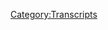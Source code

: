 {{DEFAULTSORT:
    #_TRANSCRIPT_0168:Alex Vs. Bill Ayers
}}{{Transcript
    | title         = [[168: Alex Vs. Bill Ayers]]
    | caption       = [https://knowledgefight.libsyn.com/knowledge-fight-bill-ayers Listen to this episode on Libsyn]
    | episodeNumber = [[168: Alex Vs. Bill Ayers|168]]
    | length        = 02:34:17
}}

{{MessageBox
    | header     = Warning: Bot Generated Content
    | text       = This transcript was automatically generated by transcription software and likely contains many mistakes and misattributions. Please check the audio for definitive quotes, attribution, and context.
    | image      = N3yvass4myg91.webp
    | imagewidth = 50px
    | id         = warning
}}

{{TranscriptBlock
    | name      = Unknown Speaker
    | timestamp = 00:00:00.000
    | text      = Andy in Kansas, you're on the air, thanks for holding.
}}

{{TranscriptBlock
    | name      = Unknown Speaker
    | timestamp = 00:00:04.080
    | text      = Hello Alex, I'm a first time caller, I'm a huge fan, I love your work.
}}

{{TranscriptBlock
    | name      = Unknown Speaker
    | timestamp = 00:00:07.280
    | text      = I love you.
}}

{{TranscriptBlock
    | name      = Unknown Speaker
    | timestamp = 00:00:07.780
    | text      = Hey everybody, welcome back to Knowledge Fight, I'm Dan.
}}

{{TranscriptBlock
    | name      = Unknown Speaker
    | timestamp = 00:00:09.779
    | text      = I'm Jarden.
}}

{{TranscriptBlock
    | name      = Unknown Speaker
    | timestamp = 00:00:10.279
    | text      = We're a couple dudes, like to sit around, drink novelty beverages, and talk a little bit about Alex Jones.
}}

{{TranscriptBlock
    | name      = Unknown Speaker
    | timestamp = 00:00:14.279
    | text      = Indeed we are, Dan.
}}

{{TranscriptBlock
    | name      = Unknown Speaker
    | timestamp = 00:00:15.779
    | text      = Yes sir.
}}

{{TranscriptBlock
    | name      = Unknown Speaker
    | timestamp = 00:00:16.280
    | text      = Dan.
}}

{{TranscriptBlock
    | name      = Unknown Speaker
    | timestamp = 00:00:16.780
    | text      = What up?
}}

{{TranscriptBlock
    | name      = Unknown Speaker
    | timestamp = 00:00:17.280
    | text      = Dan.
}}

{{TranscriptBlock
    | name      = Unknown Speaker
    | timestamp = 00:00:17.780
    | text      = What up?
}}

{{TranscriptBlock
    | name      = Unknown Speaker
    | timestamp = 00:00:18.480
    | text      = Have you ever asked yourself the question of what you would do in Nazi Germany?
}}

{{TranscriptBlock
    | name      = Unknown Speaker
    | timestamp = 00:00:22.579
    | text      = I have, I have thought about that.
}}

{{TranscriptBlock
    | name      = Unknown Speaker
    | timestamp = 00:00:24.179
    | text      = I would, you know what I would do?
}}

{{TranscriptBlock
    | name      = Unknown Speaker
    | timestamp = 00:00:25.179
    | text      = I would start a podcast where I know a lot about Goebbels.
}}

{{TranscriptBlock
    | name      = Unknown Speaker
    | timestamp = 00:00:27.679
    | text      = And I don't know anything about Goebbels.
}}

{{TranscriptBlock
    | name      = Unknown Speaker
    | timestamp = 00:00:28.980
    | text      = My friend of mine knows nothing about Goebbels.
}}

{{TranscriptBlock
    | name      = Unknown Speaker
    | timestamp = 00:00:30.980
    | text      = That's probably what I would do.
}}

{{TranscriptBlock
    | name      = Unknown Speaker
    | timestamp = 00:00:31.980
    | text      = I think so.
}}

{{TranscriptBlock
    | name      = Unknown Speaker
    | timestamp = 00:00:32.979
    | text      = And maybe I did.
}}

{{TranscriptBlock
    | name      = Unknown Speaker
    | timestamp = 00:00:33.979
    | text      = I think that's pretty much exactly what we just did.
}}

{{TranscriptBlock
    | name      = Unknown Speaker
    | timestamp = 00:00:35.979
    | text      = I might have started a publication back then, like an underground zine, and then been reincarnated
}}

{{TranscriptBlock
    | name      = Unknown Speaker
    | timestamp = 00:00:40.780
    | text      = in present day because we needed to do it again.
}}

{{TranscriptBlock
    | name      = Unknown Speaker
    | timestamp = 00:00:42.979
    | text      = Oh, you think so?
}}

{{TranscriptBlock
    | name      = Unknown Speaker
    | timestamp = 00:00:43.979
    | text      = Right, right, right.
}}

{{TranscriptBlock
    | name      = Unknown Speaker
    | timestamp = 00:00:44.979
    | text      = You think we're both perhaps the reincarnations of, what, non-stop endless freedom fighters
}}

{{TranscriptBlock
    | name      = Unknown Speaker
    | timestamp = 00:00:51.579
    | text      = defeating fascism wherever we go?
}}

{{TranscriptBlock
    | name      = Unknown Speaker
    | timestamp = 00:00:54.380
    | text      = People who are created in the womb by their ancestors.
}}

{{TranscriptBlock
    | name      = Unknown Speaker
    | timestamp = 00:00:58.579
    | text      = Okay.
}}

{{TranscriptBlock
    | name      = Unknown Speaker
    | timestamp = 00:00:59.579
    | text      = All right.
}}

{{TranscriptBlock
    | name      = Unknown Speaker
    | timestamp = 00:01:00.579
    | text      = All right.
}}

{{TranscriptBlock
    | name      = Unknown Speaker
    | timestamp = 00:01:01.579
    | text      = Whatever creeping propaganda is becoming too much of a problem.
}}

{{TranscriptBlock
    | name      = Unknown Speaker
    | timestamp = 00:01:04.260
    | text      = I see what you're saying.
}}

{{TranscriptBlock
    | name      = Unknown Speaker
    | timestamp = 00:01:05.260
    | text      = We are molded in our mother's wombs and are born forth in the lineage with race memory.
}}

{{TranscriptBlock
    | name      = Unknown Speaker
    | timestamp = 00:01:11.379
    | text      = This is the creepiest conversation I think I've ever had.
}}

{{TranscriptBlock
    | name      = Unknown Speaker
    | timestamp = 00:01:14.099
    | text      = I don't like any of this.
}}

{{TranscriptBlock
    | name      = Unknown Speaker
    | timestamp = 00:01:15.099
    | text      = It'll make no sense to anybody who's new to the show.
}}

{{TranscriptBlock
    | name      = Unknown Speaker
    | timestamp = 00:01:17.900
    | text      = Yeah, if you've just started listening to the podcast, boy, go back and begin at the
}}

{{TranscriptBlock
    | name      = Unknown Speaker
    | timestamp = 00:01:21.739
    | text      = beginning.
}}

{{TranscriptBlock
    | name      = Unknown Speaker
    | timestamp = 00:01:22.739
    | text      = The real irony of that is you're asking for a way to sum up the show, and I made it more
}}

{{TranscriptBlock
    | name      = Unknown Speaker
    | timestamp = 00:01:26.099
    | text      = confusing.
}}

{{TranscriptBlock
    | name      = Unknown Speaker
    | timestamp = 00:01:27.099
    | text      = Bottom line is I know a lot about Alex Jones.
}}

{{TranscriptBlock
    | name      = Unknown Speaker
    | timestamp = 00:01:30.299
    | text      = You don't know anything about him.
}}

{{TranscriptBlock
    | name      = Unknown Speaker
    | timestamp = 00:01:31.299
    | text      = I do know a little bit about Goebbels, though.
}}

{{TranscriptBlock
    | name      = Unknown Speaker
    | timestamp = 00:01:33.980
    | text      = Yeah, but that might come to bear.
}}

{{TranscriptBlock
    | name      = Unknown Speaker
    | timestamp = 00:01:35.939
    | text      = I don't think it will today.
}}

{{TranscriptBlock
    | name      = Unknown Speaker
    | timestamp = 00:01:36.939
    | text      = I think when we're talking about Alex, knowing a little bit about Goebbels is always a good
}}

{{TranscriptBlock
    | name      = Unknown Speaker
    | timestamp = 00:01:40.819
    | text      = idea.
}}

{{TranscriptBlock
    | name      = Unknown Speaker
    | timestamp = 00:01:41.819
    | text      = It's always spiritually in the mix.
}}

{{TranscriptBlock
    | name      = Unknown Speaker
    | timestamp = 00:01:42.819
    | text      = Yeah.
}}

{{TranscriptBlock
    | name      = Unknown Speaker
    | timestamp = 00:01:43.819
    | text      = So today we got an interesting episode.
}}

{{TranscriptBlock
    | name      = Unknown Speaker
    | timestamp = 00:01:44.819
    | text      = I don't want to ruin too much about what we're going to be going over before we dive into
}}

{{TranscriptBlock
    | name      = Unknown Speaker
    | timestamp = 00:01:50.939
    | text      = it.
}}

{{TranscriptBlock
    | name      = Unknown Speaker
    | timestamp = 00:01:51.939
    | text      = All right.
}}

{{TranscriptBlock
    | name      = Unknown Speaker
    | timestamp = 00:01:52.939
    | text      = All right.
}}

{{TranscriptBlock
    | name      = Unknown Speaker
    | timestamp = 00:01:53.939
    | text      = I'm getting a little started.
}}

{{TranscriptBlock
    | name      = Unknown Speaker
    | timestamp = 00:01:54.939
    | text      = But first, I'd like to give a shout out to a couple of new donors.
}}

{{TranscriptBlock
    | name      = Unknown Speaker
    | timestamp = 00:01:56.939
    | text      = Hey.
}}

{{TranscriptBlock
    | name      = Unknown Speaker
    | timestamp = 00:01:57.939
    | text      = I'd like to give a shout out to a new, new wonk, new policy wonk out there.
}}

{{TranscriptBlock
    | name      = Unknown Speaker
    | timestamp = 00:02:02.180
    | text      = What's up, Zach?
}}

{{TranscriptBlock
    | name      = Unknown Speaker
    | timestamp = 00:02:03.420
    | text      = I'm a policy wonk.
}}

{{TranscriptBlock
    | name      = Unknown Speaker
    | timestamp = 00:02:04.420
    | text      = Thank you so much.
}}

{{TranscriptBlock
    | name      = Unknown Speaker
    | timestamp = 00:02:05.420
    | text      = Hey, Zach.
}}

{{TranscriptBlock
    | name      = Unknown Speaker
    | timestamp = 00:02:06.420
    | text      = Welcome to the team club.
}}

{{TranscriptBlock
    | name      = Unknown Speaker
    | timestamp = 00:02:07.420
    | text      = Team.
}}

{{TranscriptBlock
    | name      = Unknown Speaker
    | timestamp = 00:02:08.419
    | text      = We appreciate it.
}}

{{TranscriptBlock
    | name      = Unknown Speaker
    | timestamp = 00:02:09.419
    | text      = What are we?
}}

{{TranscriptBlock
    | name      = Unknown Speaker
    | timestamp = 00:02:10.419
    | text      = What are we?
}}

{{TranscriptBlock
    | name      = Unknown Speaker
    | timestamp = 00:02:11.419
    | text      = Team.
}}

{{TranscriptBlock
    | name      = Unknown Speaker
    | timestamp = 00:02:12.419
    | text      = Are we a team?
}}

{{TranscriptBlock
    | name      = Unknown Speaker
    | timestamp = 00:02:13.419
    | text      = I generally say team.
}}

{{TranscriptBlock
    | name      = Unknown Speaker
    | timestamp = 00:02:14.419
    | text      = I think we're a team.
}}

{{TranscriptBlock
    | name      = Unknown Speaker
    | timestamp = 00:02:15.419
    | text      = Yeah.
}}

{{TranscriptBlock
    | name      = Unknown Speaker
    | timestamp = 00:02:16.419
    | text      = It's a team.
}}

{{TranscriptBlock
    | name      = Unknown Speaker
    | timestamp = 00:02:17.419
    | text      = It's a crew.
}}

{{TranscriptBlock
    | name      = Unknown Speaker
    | timestamp = 00:02:18.419
    | text      = It's a posse.
}}

{{TranscriptBlock
    | name      = Unknown Speaker
    | timestamp = 00:02:19.419
    | text      = I wouldn't go posse.
}}

{{TranscriptBlock
    | name      = Unknown Speaker
    | timestamp = 00:02:20.419
    | text      = I'd like to give a shout out to another policy wonk, new joining up.
}}

{{TranscriptBlock
    | name      = Unknown Speaker
    | timestamp = 00:02:21.419
    | text      = We really appreciate it.
}}

{{TranscriptBlock
    | name      = Unknown Speaker
    | timestamp = 00:02:22.419
    | text      = Thank you so much, Jesse.
}}

{{TranscriptBlock
    | name      = Unknown Speaker
    | timestamp = 00:02:23.419
    | text      = I'm a policy wonk.
}}

{{TranscriptBlock
    | name      = Unknown Speaker
    | timestamp = 00:02:24.419
    | text      = Yeah.
}}

{{TranscriptBlock
    | name      = Unknown Speaker
    | timestamp = 00:02:25.419
    | text      = I'd like to give a shout out to Jesse for joining up with the team.
}}

{{TranscriptBlock
    | name      = Unknown Speaker
    | timestamp = 00:02:27.139
    | text      = Mm.
}}

{{TranscriptBlock
    | name      = Unknown Speaker
    | timestamp = 00:02:28.139
    | text      = There we go.
}}

{{TranscriptBlock
    | name      = Unknown Speaker
    | timestamp = 00:02:29.139
    | text      = Smooth.
}}

{{TranscriptBlock
    | name      = Unknown Speaker
    | timestamp = 00:02:30.139
    | text      = Now we got it.
}}

{{TranscriptBlock
    | name      = Unknown Speaker
    | timestamp = 00:02:31.139
    | text      = Now, also, we got one, another, another person who's joined up, but they've joined up as
}}

{{TranscriptBlock
    | name      = Unknown Speaker
    | timestamp = 00:02:33.939
    | text      = a globalist.
}}

{{TranscriptBlock
    | name      = Unknown Speaker
    | timestamp = 00:02:34.939
    | text      = Oh, no.
}}

{{TranscriptBlock
    | name      = Unknown Speaker
    | timestamp = 00:02:35.939
    | text      = They joined up as a globalist?
}}

{{TranscriptBlock
    | name      = Unknown Speaker
    | timestamp = 00:02:37.460
    | text      = Diving headlong.
}}

{{TranscriptBlock
    | name      = Unknown Speaker
    | timestamp = 00:02:38.460
    | text      = Oh, shit.
}}

{{TranscriptBlock
    | name      = Unknown Speaker
    | timestamp = 00:02:39.460
    | text      = Cool.
}}

{{TranscriptBlock
    | name      = Unknown Speaker
    | timestamp = 00:02:40.460
    | text      = We appreciate it.
}}

{{TranscriptBlock
    | name      = Unknown Speaker
    | timestamp = 00:02:41.460
    | text      = Oh, so much.
}}

{{TranscriptBlock
    | name      = Unknown Speaker
    | timestamp = 00:02:42.460
    | text      = Thank you very much, Chris S. I'm a policy wonk.
}}

{{TranscriptBlock
    | name      = Unknown Speaker
    | timestamp = 00:02:44.180
    | text      = Four stars.
}}

{{TranscriptBlock
    | name      = Unknown Speaker
    | timestamp = 00:02:45.180
    | text      = Go home to your mother and tell her you're brilliant.
}}

{{TranscriptBlock
    | name      = Unknown Speaker
    | timestamp = 00:02:47.300
    | text      = Someone, someone, sodomite sent me a bucket of poop.
}}

{{TranscriptBlock
    | name      = Unknown Speaker
    | timestamp = 00:02:49.740
    | text      = Daddy shark.
}}

{{TranscriptBlock
    | name      = Unknown Speaker
    | timestamp = 00:02:50.740
    | text      = Bam, bam, bam, bam, bam.
}}

{{TranscriptBlock
    | name      = Unknown Speaker
    | timestamp = 00:02:52.460
    | text      = We appreciate it.
}}

{{TranscriptBlock
    | name      = Unknown Speaker
    | timestamp = 00:02:53.460
    | text      = Thank you.
}}

{{TranscriptBlock
    | name      = Unknown Speaker
    | timestamp = 00:02:54.460
    | text      = Thank you so much.
}}

{{TranscriptBlock
    | name      = Unknown Speaker
    | timestamp = 00:02:55.460
    | text      = Also, I'm a big fan of hearing the globalist drop.
}}

{{TranscriptBlock
    | name      = Unknown Speaker
    | timestamp = 00:02:57.740
    | text      = I'm a big fan of hearing the globalist drop.
}}

{{TranscriptBlock
    | name      = Unknown Speaker
    | timestamp = 00:02:59.900
    | text      = It's too short now.
}}

{{TranscriptBlock
    | name      = Unknown Speaker
    | timestamp = 00:03:00.900
    | text      = It is.
}}

{{TranscriptBlock
    | name      = Unknown Speaker
    | timestamp = 00:03:01.900
    | text      = It does feel a little bit short, but also, it doesn't really hit a lot of the evil parts.
}}

{{TranscriptBlock
    | name      = Unknown Speaker
    | timestamp = 00:03:06.419
    | text      = That's true.
}}

{{TranscriptBlock
    | name      = Unknown Speaker
    | timestamp = 00:03:07.419
    | text      = That's true.
}}

{{TranscriptBlock
    | name      = Unknown Speaker
    | timestamp = 00:03:08.419
    | text      = Our raptor princess, man, that gets dark.
}}

{{TranscriptBlock
    | name      = Unknown Speaker
    | timestamp = 00:03:10.060
    | text      = It does.
}}

{{TranscriptBlock
    | name      = Unknown Speaker
    | timestamp = 00:03:11.060
    | text      = That gets dark.
}}

{{TranscriptBlock
    | name      = Unknown Speaker
    | timestamp = 00:03:12.060
    | text      = Hitler's a stud.
}}

{{TranscriptBlock
    | name      = Unknown Speaker
    | timestamp = 00:03:13.060
    | text      = Yeah.
}}

{{TranscriptBlock
    | name      = Unknown Speaker
    | timestamp = 00:03:14.060
    | text      = If you'd like to become a policy wonk and support the show, you can do that by going
}}

{{TranscriptBlock
    | name      = Unknown Speaker
    | timestamp = 00:03:16.379
    | text      = to our website, knowledgefight.com, clicking Support the Show, and you'll be in business.
}}

{{TranscriptBlock
    | name      = Unknown Speaker
    | timestamp = 00:03:21.539
    | text      = Yes.
}}

{{TranscriptBlock
    | name      = Unknown Speaker
    | timestamp = 00:03:22.539
    | text      = Thank you so much for everybody who has, everybody who will, and well, I hope, I hope people
}}

{{TranscriptBlock
    | name      = Unknown Speaker
    | timestamp = 00:03:27.020
    | text      = will.
}}

{{TranscriptBlock
    | name      = Unknown Speaker
    | timestamp = 00:03:28.020
    | text      = They will.
}}

{{TranscriptBlock
    | name      = Unknown Speaker
    | timestamp = 00:03:29.020
    | text      = I hope there are people in the future.
}}

{{TranscriptBlock
    | name      = Unknown Speaker
    | timestamp = 00:03:30.020
    | text      = There are people who are.
}}

{{TranscriptBlock
    | name      = Unknown Speaker
    | timestamp = 00:03:31.020
    | text      = I hope in the future.
}}

{{TranscriptBlock
    | name      = Unknown Speaker
    | timestamp = 00:03:32.020
    | text      = I pray.
}}

{{TranscriptBlock
    | name      = Unknown Speaker
    | timestamp = 00:03:33.020
    | text      = Well, I'm hoping that children are born now.
}}

{{TranscriptBlock
    | name      = Unknown Speaker
    | timestamp = 00:03:34.180
    | text      = Sure.
}}

{{TranscriptBlock
    | name      = Unknown Speaker
    | timestamp = 00:03:35.180
    | text      = Who will eventually become policy wonks.
}}

{{TranscriptBlock
    | name      = Unknown Speaker
    | timestamp = 00:03:36.939
    | text      = Policy wonk babies.
}}

{{TranscriptBlock
    | name      = Unknown Speaker
    | timestamp = 00:03:37.939
    | text      = Yeah.
}}

{{TranscriptBlock
    | name      = Unknown Speaker
    | timestamp = 00:03:38.939
    | text      = If you want to make a donation.
}}

{{TranscriptBlock
    | name      = Unknown Speaker
    | timestamp = 00:03:39.939
    | text      = Parents who still get true knowledge, right?
}}

{{TranscriptBlock
    | name      = Unknown Speaker
    | timestamp = 00:03:41.939
    | text      = Then their babies become donations.
}}

{{TranscriptBlock
    | name      = Unknown Speaker
    | timestamp = 00:03:44.460
    | text      = I don't know.
}}

{{TranscriptBlock
    | name      = Unknown Speaker
    | timestamp = 00:03:45.460
    | text      = I hope that doesn't happen.
}}

{{TranscriptBlock
    | name      = Unknown Speaker
    | timestamp = 00:03:46.460
    | text      = That's the way you become a raptor princess.
}}

{{TranscriptBlock
    | name      = Unknown Speaker
    | timestamp = 00:03:47.460
    | text      = I'll tell you that right now.
}}

{{TranscriptBlock
    | name      = Unknown Speaker
    | timestamp = 00:03:48.460
    | text      = So, Jordan.
}}

{{TranscriptBlock
    | name      = Unknown Speaker
    | timestamp = 00:03:49.460
    | text      = Fuck a raptor.
}}

{{TranscriptBlock
    | name      = Unknown Speaker
    | timestamp = 00:03:50.460
    | text      = We're recording this on Thursday, the 7th of June, and that means this episode's coming
}}

{{TranscriptBlock
    | name      = Unknown Speaker
    | timestamp = 00:03:56.219
    | text      = out on the 8th, which is one week away from us being-
}}

{{TranscriptBlock
    | name      = Unknown Speaker
    | timestamp = 00:04:00.139
    | text      = One, for real, one week.
}}

{{TranscriptBlock
    | name      = Unknown Speaker
    | timestamp = 00:04:01.659
    | text      = One week.
}}

{{TranscriptBlock
    | name      = Unknown Speaker
    | timestamp = 00:04:02.659
    | text      = Isn't that crazy?
}}

{{TranscriptBlock
    | name      = Unknown Speaker
    | timestamp = 00:04:03.659
    | text      = In Austin, Texas, at Beerland, not Doors at 9.
}}

{{TranscriptBlock
    | name      = Unknown Speaker
    | timestamp = 00:04:07.219
    | text      = Show at 10.
}}

{{TranscriptBlock
    | name      = Unknown Speaker
    | timestamp = 00:04:08.419
    | text      = We also have some stand-up comedians.
}}

{{TranscriptBlock
    | name      = Unknown Speaker
    | timestamp = 00:04:10.580
    | text      = Oh yeah.
}}

{{TranscriptBlock
    | name      = Unknown Speaker
    | timestamp = 00:04:11.580
    | text      = We also have some burlesque dancers.
}}

{{TranscriptBlock
    | name      = Unknown Speaker
    | timestamp = 00:04:13.280
    | text      = It's going to be a fucking party.
}}

{{TranscriptBlock
    | name      = Unknown Speaker
    | timestamp = 00:04:14.580
    | text      = It's going to be a mess.
}}

{{TranscriptBlock
    | name      = Unknown Speaker
    | timestamp = 00:04:15.580
    | text      = It's going to be ridiculous.
}}

{{TranscriptBlock
    | name      = Unknown Speaker
    | timestamp = 00:04:17.060
    | text      = Also, I have found a fantastic episode to go over.
}}

{{TranscriptBlock
    | name      = Unknown Speaker
    | timestamp = 00:04:21.540
    | text      = I knew you would.
}}

{{TranscriptBlock
    | name      = Unknown Speaker
    | timestamp = 00:04:22.540
    | text      = And I will not give away anything about it, but to tease.
}}

{{TranscriptBlock
    | name      = Unknown Speaker
    | timestamp = 00:04:25.259
    | text      = Dan, do you know how I knew you would find a fantastic episode about it?
}}

{{TranscriptBlock
    | name      = Unknown Speaker
    | timestamp = 00:04:28.699
    | text      = I put too much time into this.
}}

{{TranscriptBlock
    | name      = Unknown Speaker
    | timestamp = 00:04:29.699
    | text      = Is because you have spent so much time being anxious about this.
}}

{{TranscriptBlock
    | name      = Unknown Speaker
    | timestamp = 00:04:34.740
    | text      = I'm very not.
}}

{{TranscriptBlock
    | name      = Unknown Speaker
    | timestamp = 00:04:35.740
    | text      = And then the next week will be you rethinking it, rethinking it, rethinking it a million
}}

{{TranscriptBlock
    | name      = Unknown Speaker
    | timestamp = 00:04:41.060
    | text      = different times.
}}

{{TranscriptBlock
    | name      = Unknown Speaker
    | timestamp = 00:04:42.399
    | text      = And then you will come to the conclusion, Dan, that you were correct all along.
}}

{{TranscriptBlock
    | name      = Unknown Speaker
    | timestamp = 00:04:46.699
    | text      = Generally speaking, yes.
}}

{{TranscriptBlock
    | name      = Unknown Speaker
    | timestamp = 00:04:48.259
    | text      = But to tease everyone, without giving away the big picture of why this episode is awesome,
}}

{{TranscriptBlock
    | name      = Unknown Speaker
    | timestamp = 00:04:54.819
    | text      = here is...
}}

{{TranscriptBlock
    | name      = Unknown Speaker
    | timestamp = 00:04:55.819
    | text      = The sound of the Twin Towers falling.
}}

{{TranscriptBlock
    | name      = Unknown Speaker
    | timestamp = 00:04:57.740
    | text      = Oh, we're not doing that.
}}

{{TranscriptBlock
    | name      = Unknown Speaker
    | timestamp = 00:04:59.819
    | text      = Here's the first of two out of context drops from the episode we'll be going over.
}}

{{TranscriptBlock
    | name      = Unknown Speaker
    | timestamp = 00:05:04.100
    | text      = June 15th at Beerland in Austin, Texas.
}}

{{TranscriptBlock
    | name      = Unknown Speaker
    | timestamp = 00:05:08.019
    | text      = It's all about boing, boing, boing, boing, boing, boing, boing, boing, boing, boing, boing,
}}

{{TranscriptBlock
    | name      = Unknown Speaker
    | timestamp = 00:05:13.019
    | text      = boing.
}}

{{TranscriptBlock
    | name      = Unknown Speaker
    | timestamp = 00:05:14.019
    | text      = I don't know if people know what that means.
}}

{{TranscriptBlock
    | name      = Unknown Speaker
    | timestamp = 00:05:15.019
    | text      = I'm a...
}}

{{TranscriptBlock
    | name      = Unknown Speaker
    | timestamp = 00:05:16.019
    | text      = You don't know if people know what that means?
}}

{{TranscriptBlock
    | name      = Unknown Speaker
    | timestamp = 00:05:19.019
    | text      = We got you.
}}

{{TranscriptBlock
    | name      = Unknown Speaker
    | timestamp = 00:05:20.019
    | text      = As all along the watchtower plays behind you.
}}

{{TranscriptBlock
    | name      = Unknown Speaker
    | timestamp = 00:05:22.579
    | text      = I think we know what you mean.
}}

{{TranscriptBlock
    | name      = Unknown Speaker
    | timestamp = 00:05:24.860
    | text      = That's a boner, baby.
}}

{{TranscriptBlock
    | name      = Unknown Speaker
    | timestamp = 00:05:25.860
    | text      = Yep.
}}

{{TranscriptBlock
    | name      = Unknown Speaker
    | timestamp = 00:05:26.860
    | text      = Here's the second.
}}

{{TranscriptBlock
    | name      = Unknown Speaker
    | timestamp = 00:05:27.860
    | text      = That's a Bob Dole is what I call him now.
}}

{{TranscriptBlock
    | name      = Unknown Speaker
    | timestamp = 00:05:28.860
    | text      = Here's the second out of context drop.
}}

{{TranscriptBlock
    | name      = Unknown Speaker
    | timestamp = 00:05:31.540
    | text      = Second hour coming up, we'll be standing up, you can go to hell.
}}

{{TranscriptBlock
    | name      = Unknown Speaker
    | timestamp = 00:05:38.819
    | text      = All right.
}}

{{TranscriptBlock
    | name      = Unknown Speaker
    | timestamp = 00:05:39.819
    | text      = So if you would like any of that to make sense.
}}

{{TranscriptBlock
    | name      = Unknown Speaker
    | timestamp = 00:05:42.939
    | text      = All right.
}}

{{TranscriptBlock
    | name      = Unknown Speaker
    | timestamp = 00:05:43.939
    | text      = Yeah, no, you're going to need to come to the show.
}}

{{TranscriptBlock
    | name      = Unknown Speaker
    | timestamp = 00:05:44.939
    | text      = 10 PM Beerland in Austin, Texas.
}}

{{TranscriptBlock
    | name      = Unknown Speaker
    | timestamp = 00:05:48.819
    | text      = Yep.
}}

{{TranscriptBlock
    | name      = Unknown Speaker
    | timestamp = 00:05:49.819
    | text      = And we're really hoping that we'll be able to release this as a podcast, but because
}}

{{TranscriptBlock
    | name      = Unknown Speaker
    | timestamp = 00:05:54.899
    | text      = we are going to show up there on the day, but who knows what we'll be able to set up.
}}

{{TranscriptBlock
    | name      = Unknown Speaker
    | timestamp = 00:06:01.220
    | text      = As we learned last time, because I have that Zoom recorder, we should be able to get something.
}}

{{TranscriptBlock
    | name      = Unknown Speaker
    | timestamp = 00:06:06.019
    | text      = We'll get something out of it.
}}

{{TranscriptBlock
    | name      = Unknown Speaker
    | timestamp = 00:06:08.060
    | text      = Whether or not it's as amateurish as the last live episode, it might be.
}}

{{TranscriptBlock
    | name      = Unknown Speaker
    | timestamp = 00:06:12.220
    | text      = That one was a little bit weird.
}}

{{TranscriptBlock
    | name      = Unknown Speaker
    | timestamp = 00:06:14.000
    | text      = It's listenable, but it's certainly not what I would like.
}}

{{TranscriptBlock
    | name      = Unknown Speaker
    | timestamp = 00:06:16.519
    | text      = That last live episode we did, when you listened to that recording, you peed standing up.
}}

{{TranscriptBlock
    | name      = Unknown Speaker
    | timestamp = 00:06:20.939
    | text      = Oh, go to hell.
}}

{{TranscriptBlock
    | name      = Unknown Speaker
    | timestamp = 00:06:21.939
    | text      = Oh, go to hell.
}}

{{TranscriptBlock
    | name      = Unknown Speaker
    | timestamp = 00:06:22.939
    | text      = So today what I wanted to do was spiritual.
}}

{{TranscriptBlock
    | name      = Unknown Speaker
    | timestamp = 00:06:25.120
    | text      = I wanted to do an entire episode that would basically be a plug for our show.
}}

{{TranscriptBlock
    | name      = Unknown Speaker
    | timestamp = 00:06:30.779
    | text      = Right, right, right.
}}

{{TranscriptBlock
    | name      = Unknown Speaker
    | timestamp = 00:06:31.779
    | text      = So what I wanted-
}}

{{TranscriptBlock
    | name      = Unknown Speaker
    | timestamp = 00:06:32.779
    | text      = You wanted to set it up.
}}

{{TranscriptBlock
    | name      = Unknown Speaker
    | timestamp = 00:06:33.779
    | text      = I looked through a bunch of Austin celebrities.
}}

{{TranscriptBlock
    | name      = Unknown Speaker
    | timestamp = 00:06:36.779
    | text      = I was going to choose my favorite one and do their birthday.
}}

{{TranscriptBlock
    | name      = Unknown Speaker
    | timestamp = 00:06:40.540
    | text      = Okay.
}}

{{TranscriptBlock
    | name      = Unknown Speaker
    | timestamp = 00:06:41.540
    | text      = All right.
}}

{{TranscriptBlock
    | name      = Unknown Speaker
    | timestamp = 00:06:42.540
    | text      = I'm going to build on Ethan Hawke, because I love Ethan Hawke.
}}

{{TranscriptBlock
    | name      = Unknown Speaker
    | timestamp = 00:06:44.939
    | text      = Ethan Hawke's great.
}}

{{TranscriptBlock
    | name      = Unknown Speaker
    | timestamp = 00:06:45.939
    | text      = I'm not sure I actually love him.
}}

{{TranscriptBlock
    | name      = Unknown Speaker
    | timestamp = 00:06:47.300
    | text      = I don't know anything about him as a person, but I love his work in Richard Linklater films.
}}

{{TranscriptBlock
    | name      = Unknown Speaker
    | timestamp = 00:06:50.540
    | text      = He seems great.
}}

{{TranscriptBlock
    | name      = Unknown Speaker
    | timestamp = 00:06:51.540
    | text      = He's in at least two, maybe three, if you count Before Midnight of my favorite films.
}}

{{TranscriptBlock
    | name      = Unknown Speaker
    | timestamp = 00:06:57.500
    | text      = He has both been before, after, and during every section of the day.
}}

{{TranscriptBlock
    | name      = Unknown Speaker
    | timestamp = 00:07:02.579
    | text      = I love the first two of those.
}}

{{TranscriptBlock
    | name      = Unknown Speaker
    | timestamp = 00:07:04.300
    | text      = I am okay with the third, not positive.
}}

{{TranscriptBlock
    | name      = Unknown Speaker
    | timestamp = 00:07:06.500
    | text      = I love it.
}}

{{TranscriptBlock
    | name      = Unknown Speaker
    | timestamp = 00:07:07.500
    | text      = But they're great.
}}

{{TranscriptBlock
    | name      = Unknown Speaker
    | timestamp = 00:07:08.500
    | text      = They're great.
}}

{{TranscriptBlock
    | name      = Unknown Speaker
    | timestamp = 00:07:09.500
    | text      = What was the...
}}

{{TranscriptBlock
    | name      = Unknown Speaker
    | timestamp = 00:07:10.500
    | text      = It was Before Sunrise.
}}

{{TranscriptBlock
    | name      = Unknown Speaker
    | timestamp = 00:07:11.540
    | text      = Before Sunset.
}}

{{TranscriptBlock
    | name      = Unknown Speaker
    | timestamp = 00:07:12.540
    | text      = Before Sunset.
}}

{{TranscriptBlock
    | name      = Unknown Speaker
    | timestamp = 00:07:13.540
    | text      = Because he's got to catch a plane to go home.
}}

{{TranscriptBlock
    | name      = Unknown Speaker
    | timestamp = 00:07:15.339
    | text      = And then After Midnight.
}}

{{TranscriptBlock
    | name      = Unknown Speaker
    | timestamp = 00:07:16.339
    | text      = Yeah.
}}

{{TranscriptBlock
    | name      = Unknown Speaker
    | timestamp = 00:07:17.339
    | text      = No.
}}

{{TranscriptBlock
    | name      = Unknown Speaker
    | timestamp = 00:07:18.339
    | text      = After Midnight's the song.
}}

{{TranscriptBlock
    | name      = Unknown Speaker
    | timestamp = 00:07:19.339
    | text      = We're going to chuckle over each other.
}}

{{TranscriptBlock
    | name      = Unknown Speaker
    | timestamp = 00:07:20.339
    | text      = Oh, right, right, right.
}}

{{TranscriptBlock
    | name      = Unknown Speaker
    | timestamp = 00:07:21.339
    | text      = It's Before Midnight.
}}

{{TranscriptBlock
    | name      = Unknown Speaker
    | timestamp = 00:07:22.339
    | text      = See, now I'm thinking about Roundabout Midnight.
}}

{{TranscriptBlock
    | name      = Unknown Speaker
    | timestamp = 00:07:24.459
    | text      = You're thinking about After Midnight, we're going to let it all hang out.
}}

{{TranscriptBlock
    | name      = Unknown Speaker
    | timestamp = 00:07:27.019
    | text      = We are.
}}

{{TranscriptBlock
    | name      = Unknown Speaker
    | timestamp = 00:07:28.819
    | text      = Especially if you go to the show, if Jude-
}}

{{TranscriptBlock
    | name      = Unknown Speaker
    | timestamp = 00:07:32.060
    | text      = So I decided that Ethan Hawke's my favorite.
}}

{{TranscriptBlock
    | name      = Unknown Speaker
    | timestamp = 00:07:35.300
    | text      = His birthday is November 6th.
}}

{{TranscriptBlock
    | name      = Unknown Speaker
    | timestamp = 00:07:36.620
    | text      = I went through some episodes and there's nothing sticking out here.
}}

{{TranscriptBlock
    | name      = Unknown Speaker
    | timestamp = 00:07:40.379
    | text      = Nothing good, huh?
}}

{{TranscriptBlock
    | name      = Unknown Speaker
    | timestamp = 00:07:41.379
    | text      = I was like, you know, who else is from Austin?
}}

{{TranscriptBlock
    | name      = Unknown Speaker
    | timestamp = 00:07:42.779
    | text      = Richard Linklater.
}}

{{TranscriptBlock
    | name      = Unknown Speaker
    | timestamp = 00:07:43.779
    | text      = He's awesome.
}}

{{TranscriptBlock
    | name      = Unknown Speaker
    | timestamp = 00:07:44.779
    | text      = That's true.
}}

{{TranscriptBlock
    | name      = Unknown Speaker
    | timestamp = 00:07:45.779
    | text      = So I was like, we're going to do this thing.
}}

{{TranscriptBlock
    | name      = Unknown Speaker
    | timestamp = 00:07:48.620
    | text      = And then I looked through his birthday episodes and they weren't so great.
}}

{{TranscriptBlock
    | name      = Unknown Speaker
    | timestamp = 00:07:51.339
    | text      = So then I was like, fuck, this isn't going to work out.
}}

{{TranscriptBlock
    | name      = Unknown Speaker
    | timestamp = 00:07:54.579
    | text      = There's a lot of people from Austin, but I'm like, I'm not going through all of them.
}}

{{TranscriptBlock
    | name      = Unknown Speaker
    | timestamp = 00:07:58.100
    | text      = So then I was like, what about people whose birthdays are June 15th?
}}

{{TranscriptBlock
    | name      = Unknown Speaker
    | timestamp = 00:08:00.899
    | text      = Why did we do that?
}}

{{TranscriptBlock
    | name      = Unknown Speaker
    | timestamp = 00:08:02.899
    | text      = You just went through the whole list.
}}

{{TranscriptBlock
    | name      = Unknown Speaker
    | timestamp = 00:08:04.139
    | text      = Yeah.
}}

{{TranscriptBlock
    | name      = Unknown Speaker
    | timestamp = 00:08:05.139
    | text      = Yeah.
}}

{{TranscriptBlock
    | name      = Unknown Speaker
    | timestamp = 00:08:06.139
    | text      = All right.
}}

{{TranscriptBlock
    | name      = Unknown Speaker
    | timestamp = 00:08:07.139
    | text      = All right.
}}

{{TranscriptBlock
    | name      = Unknown Speaker
    | timestamp = 00:08:08.139
    | text      = And so I was like, fuck, this is...
}}

{{TranscriptBlock
    | name      = Unknown Speaker
    | timestamp = 00:08:09.139
    | text      = You know what?
}}

{{TranscriptBlock
    | name      = Unknown Speaker
    | timestamp = 00:08:10.139
    | text      = It was weird.
}}

{{TranscriptBlock
    | name      = Unknown Speaker
    | timestamp = 00:08:11.139
    | text      = We will not be in Austin.
}}

{{TranscriptBlock
    | name      = Unknown Speaker
    | timestamp = 00:08:12.139
    | text      = Whose birthday is June 15th.
}}

{{TranscriptBlock
    | name      = Unknown Speaker
    | timestamp = 00:08:13.139
    | text      = No shit.
}}

{{TranscriptBlock
    | name      = Unknown Speaker
    | timestamp = 00:08:14.139
    | text      = I'll give you one clue who it is.
}}

{{TranscriptBlock
    | name      = Unknown Speaker
    | timestamp = 00:08:24.019
    | text      = Show's canceled.
}}

{{TranscriptBlock
    | name      = Unknown Speaker
    | timestamp = 00:08:25.899
    | text      = We will not be in Austin on June 15th.
}}

{{TranscriptBlock
    | name      = Unknown Speaker
    | timestamp = 00:08:29.220
    | text      = Doors at nine, show at 10.
}}

{{TranscriptBlock
    | name      = Unknown Speaker
    | timestamp = 00:08:31.379
    | text      = We won't be there because Dan is playing this goddamn song.
}}

{{TranscriptBlock
    | name      = Unknown Speaker
    | timestamp = 00:08:36.320
    | text      = There will not be some very good comedians there.
}}

{{TranscriptBlock
    | name      = Unknown Speaker
    | timestamp = 00:08:39.620
    | text      = There will be no very last show.
}}

{{TranscriptBlock
    | name      = Unknown Speaker
    | timestamp = 00:08:42.220
    | text      = Everything is over because of Dan.
}}

{{TranscriptBlock
    | name      = Unknown Speaker
    | timestamp = 00:08:43.740
    | text      = That's Bailey's theme song, pro wrestler Bailey.
}}

{{TranscriptBlock
    | name      = Unknown Speaker
    | timestamp = 00:08:47.700
    | text      = She is from, or at least she lives in Austin now, according to Wikipedia, and her birthday
}}

{{TranscriptBlock
    | name      = Unknown Speaker
    | timestamp = 00:08:52.019
    | text      = is June 15th.
}}

{{TranscriptBlock
    | name      = Unknown Speaker
    | timestamp = 00:08:53.019
    | text      = All right.
}}

{{TranscriptBlock
    | name      = Unknown Speaker
    | timestamp = 00:08:54.019
    | text      = I didn't do anything about it.
}}

{{TranscriptBlock
    | name      = Unknown Speaker
    | timestamp = 00:08:55.019
    | text      = I just wanted to play that song.
}}

{{TranscriptBlock
    | name      = Unknown Speaker
    | timestamp = 00:08:56.019
    | text      = Yeah, I noticed.
}}

{{TranscriptBlock
    | name      = Unknown Speaker
    | timestamp = 00:08:57.019
    | text      = I noticed.
}}

{{TranscriptBlock
    | name      = Unknown Speaker
    | timestamp = 00:08:58.019
    | text      = We don't have a June 15th episode.
}}

{{TranscriptBlock
    | name      = Unknown Speaker
    | timestamp = 00:08:59.779
    | text      = I'm going to kind of put that together.
}}

{{TranscriptBlock
    | name      = Unknown Speaker
    | timestamp = 00:09:01.779
    | text      = That was my way of trolling our wrestling fan listeners who were like, oh shit, is Bailey
}}

{{TranscriptBlock
    | name      = Unknown Speaker
    | timestamp = 00:09:07.080
    | text      = on Info Wars?
}}

{{TranscriptBlock
    | name      = Unknown Speaker
    | timestamp = 00:09:08.379
    | text      = That would be nice.
}}

{{TranscriptBlock
    | name      = Unknown Speaker
    | timestamp = 00:09:09.379
    | text      = No, it's not.
}}

{{TranscriptBlock
    | name      = Unknown Speaker
    | timestamp = 00:09:10.379
    | text      = That would be quite a heel turn.
}}

{{TranscriptBlock
    | name      = Unknown Speaker
    | timestamp = 00:09:12.179
    | text      = That would be crazy.
}}

{{TranscriptBlock
    | name      = Unknown Speaker
    | timestamp = 00:09:14.019
    | text      = So what I did instead was I accidentally found something else while I was looking through
}}

{{TranscriptBlock
    | name      = Unknown Speaker
    | timestamp = 00:09:19.259
    | text      = shit and it's completely crazy.
}}

{{TranscriptBlock
    | name      = Unknown Speaker
    | timestamp = 00:09:23.379
    | text      = Do you want me to just tell you what's up?
}}

{{TranscriptBlock
    | name      = Unknown Speaker
    | timestamp = 00:09:27.379
    | text      = Yeah.
}}

{{TranscriptBlock
    | name      = Unknown Speaker
    | timestamp = 00:09:28.379
    | text      = Bill Ayers was on Info Wars.
}}

{{TranscriptBlock
    | name      = Unknown Speaker
    | timestamp = 00:09:30.379
    | text      = What?
}}

{{TranscriptBlock
    | name      = Unknown Speaker
    | timestamp = 00:09:31.379
    | text      = What?
}}

{{TranscriptBlock
    | name      = Unknown Speaker
    | timestamp = 00:09:32.379
    | text      = Bill Ayers.
}}

{{TranscriptBlock
    | name      = Unknown Speaker
    | timestamp = 00:09:33.379
    | text      = Weather Underground.
}}

{{TranscriptBlock
    | name      = Unknown Speaker
    | timestamp = 00:09:34.379
    | text      = Yep.
}}

{{TranscriptBlock
    | name      = Unknown Speaker
    | timestamp = 00:09:35.379
    | text      = Weather Underground Bill Ayers was on Info Wars.
}}

{{TranscriptBlock
    | name      = Unknown Speaker
    | timestamp = 00:09:38.259
    | text      = So today we're going to be listening.
}}

{{TranscriptBlock
    | name      = Unknown Speaker
    | timestamp = 00:09:39.460
    | text      = Did he blow it up and actually Alex Jones is Bill Ayers now?
}}

{{TranscriptBlock
    | name      = Unknown Speaker
    | timestamp = 00:09:43.259
    | text      = Is that what happened?
}}

{{TranscriptBlock
    | name      = Unknown Speaker
    | timestamp = 00:09:44.259
    | text      = What's going on here?
}}

{{TranscriptBlock
    | name      = Unknown Speaker
    | timestamp = 00:09:45.259
    | text      = That didn't happen.
}}

{{TranscriptBlock
    | name      = Unknown Speaker
    | timestamp = 00:09:46.259
    | text      = Bill Ayers was on Info Wars.
}}

{{TranscriptBlock
    | name      = Unknown Speaker
    | timestamp = 00:09:47.899
    | text      = Yes.
}}

{{TranscriptBlock
    | name      = Unknown Speaker
    | timestamp = 00:09:48.899
    | text      = All right.
}}

{{TranscriptBlock
    | name      = Unknown Speaker
    | timestamp = 00:09:49.899
    | text      = I'm in.
}}

{{TranscriptBlock
    | name      = Unknown Speaker
    | timestamp = 00:09:50.899
    | text      = It's pretty great.
}}

{{TranscriptBlock
    | name      = Unknown Speaker
    | timestamp = 00:09:51.899
    | text      = I'm so in.
}}

{{TranscriptBlock
    | name      = Unknown Speaker
    | timestamp = 00:09:52.899
    | text      = So we're going to be listening to the time that Bill Ayers showed up and did a little
}}

{{TranscriptBlock
    | name      = Unknown Speaker
    | timestamp = 00:09:54.500
    | text      = dance on Alex's face.
}}

{{TranscriptBlock
    | name      = Unknown Speaker
    | timestamp = 00:09:55.940
    | text      = All right.
}}

{{TranscriptBlock
    | name      = Unknown Speaker
    | timestamp = 00:09:56.940
    | text      = All right.
}}

{{TranscriptBlock
    | name      = Unknown Speaker
    | timestamp = 00:09:57.940
    | text      = And he's delightful.
}}

{{TranscriptBlock
    | name      = Unknown Speaker
    | timestamp = 00:09:58.940
    | text      = He's a delightful man.
}}

{{TranscriptBlock
    | name      = Unknown Speaker
    | timestamp = 00:09:59.940
    | text      = Okay.
}}

{{TranscriptBlock
    | name      = Unknown Speaker
    | timestamp = 00:10:00.940
    | text      = Bill Ayers.
}}

{{TranscriptBlock
    | name      = Unknown Speaker
    | timestamp = 00:10:01.940
    | text      = For a terrorist.
}}

{{TranscriptBlock
    | name      = Unknown Speaker
    | timestamp = 00:10:02.940
    | text      = He's pretty awesome.
}}

{{TranscriptBlock
    | name      = Unknown Speaker
    | timestamp = 00:10:03.940
    | text      = He's a pretty good terrorist though.
}}

{{TranscriptBlock
    | name      = Unknown Speaker
    | timestamp = 00:10:04.940
    | text      = Yeah.
}}

{{TranscriptBlock
    | name      = Unknown Speaker
    | timestamp = 00:10:05.940
    | text      = He was my kind of terrorist.
}}

{{TranscriptBlock
    | name      = Unknown Speaker
    | timestamp = 00:10:06.940
    | text      = But I want to do, I realize I shouldn't have jumped into trying to set up the episode before
}}

{{TranscriptBlock
    | name      = Unknown Speaker
    | timestamp = 00:10:11.379
    | text      = I got into something.
}}

{{TranscriptBlock
    | name      = Unknown Speaker
    | timestamp = 00:10:12.779
    | text      = Some world news I wanted to talk about.
}}

{{TranscriptBlock
    | name      = Unknown Speaker
    | timestamp = 00:10:14.580
    | text      = Yeah.
}}

{{TranscriptBlock
    | name      = Unknown Speaker
    | timestamp = 00:10:15.580
    | text      = Yeah.
}}

{{TranscriptBlock
    | name      = Unknown Speaker
    | timestamp = 00:10:16.580
    | text      = So there's this thing going on right now.
}}

{{TranscriptBlock
    | name      = Unknown Speaker
    | timestamp = 00:10:17.580
    | text      = You know about this thing?
}}

{{TranscriptBlock
    | name      = Unknown Speaker
    | timestamp = 00:10:19.620
    | text      = Which thing?
}}

{{TranscriptBlock
    | name      = Unknown Speaker
    | timestamp = 00:10:20.620
    | text      = Operation Backyard Brawl.
}}

{{TranscriptBlock
    | name      = Unknown Speaker
    | timestamp = 00:10:21.820
    | text      = Oh yeah.
}}

{{TranscriptBlock
    | name      = Unknown Speaker
    | timestamp = 00:10:22.820
    | text      = I was the one who let you know about that thing.
}}

{{TranscriptBlock
    | name      = Unknown Speaker
    | timestamp = 00:10:24.340
    | text      = Yeah.
}}

{{TranscriptBlock
    | name      = Unknown Speaker
    | timestamp = 00:10:25.340
    | text      = And it was Aaron Sutherland who alerted me to that thing.
}}

{{TranscriptBlock
    | name      = Unknown Speaker
    | timestamp = 00:10:28.059
    | text      = So give it up to Aaron.
}}

{{TranscriptBlock
    | name      = Unknown Speaker
    | timestamp = 00:10:29.740
    | text      = Well, I kind of, it's not fair because I already, I knew.
}}

{{TranscriptBlock
    | name      = Unknown Speaker
    | timestamp = 00:10:33.899
    | text      = Fuck off.
}}

{{TranscriptBlock
    | name      = Unknown Speaker
    | timestamp = 00:10:34.899
    | text      = You didn't know.
}}

{{TranscriptBlock
    | name      = Unknown Speaker
    | timestamp = 00:10:35.899
    | text      = You texted me back.
}}

{{TranscriptBlock
    | name      = Unknown Speaker
    | timestamp = 00:10:36.899
    | text      = Text me back.
}}

{{TranscriptBlock
    | name      = Unknown Speaker
    | timestamp = 00:10:37.899
    | text      = I knew this sort of stuff was afoot.
}}

{{TranscriptBlock
    | name      = Unknown Speaker
    | timestamp = 00:10:39.500
    | text      = I didn't know this specific instance of it.
}}

{{TranscriptBlock
    | name      = Unknown Speaker
    | timestamp = 00:10:42.059
    | text      = Did your knowledge fight sense tingle?
}}

{{TranscriptBlock
    | name      = Unknown Speaker
    | timestamp = 00:10:43.980
    | text      = Is that how that works?
}}

{{TranscriptBlock
    | name      = Unknown Speaker
    | timestamp = 00:10:45.340
    | text      = No, but I see people, I see this sort of stuff getting posted all the time.
}}

{{TranscriptBlock
    | name      = Unknown Speaker
    | timestamp = 00:10:48.500
    | text      = Now granted, this is much bigger and more focused than usual.
}}

{{TranscriptBlock
    | name      = Unknown Speaker
    | timestamp = 00:10:51.500
    | text      = Right.
}}

{{TranscriptBlock
    | name      = Unknown Speaker
    | timestamp = 00:10:52.500
    | text      = Right, right, right.
}}

{{TranscriptBlock
    | name      = Unknown Speaker
    | timestamp = 00:10:53.500
    | text      = For everybody who doesn't know what's going on, a bunch of weirdos found like a homeless
}}

{{TranscriptBlock
    | name      = Unknown Speaker
    | timestamp = 00:10:57.879
    | text      = encampment and they noticed that like, why is there hair dye here?
}}

{{TranscriptBlock
    | name      = Unknown Speaker
    | timestamp = 00:11:01.659
    | text      = Oh my God, there's dolls.
}}

{{TranscriptBlock
    | name      = Unknown Speaker
    | timestamp = 00:11:03.460
    | text      = Clearly pedophiles.
}}

{{TranscriptBlock
    | name      = Unknown Speaker
    | timestamp = 00:11:04.460
    | text      = And then they brought in Craig Sawman Sawyer, who we know from Infowars and he runs an organization
}}

{{TranscriptBlock
    | name      = Unknown Speaker
    | timestamp = 00:11:11.340
    | text      = called Vets for Child Rescue, which Alex Jones has given at least $20,000 to.
}}

{{TranscriptBlock
    | name      = Unknown Speaker
    | timestamp = 00:11:17.100
    | text      = And he stepped in, did his part and determined that based on no evidence whatsoever, this
}}

{{TranscriptBlock
    | name      = Unknown Speaker
    | timestamp = 00:11:23.139
    | text      = is clearly a place where children are being trafficked.
}}

{{TranscriptBlock
    | name      = Unknown Speaker
    | timestamp = 00:11:26.379
    | text      = So I was following this through the course of the day, which also made it much harder
}}

{{TranscriptBlock
    | name      = Unknown Speaker
    | timestamp = 00:11:29.259
    | text      = for me to get an episode together because I'm like, I got to figure out what's going
}}

{{TranscriptBlock
    | name      = Unknown Speaker
    | timestamp = 00:11:33.159
    | text      = on here.
}}

{{TranscriptBlock
    | name      = Unknown Speaker
    | timestamp = 00:11:34.159
    | text      = And so I started watching videos.
}}

{{TranscriptBlock
    | name      = Unknown Speaker
    | timestamp = 00:11:36.440
    | text      = Why did you ask that question?
}}

{{TranscriptBlock
    | name      = Unknown Speaker
    | timestamp = 00:11:38.019
    | text      = Because the answer to that is there isn't.
}}

{{TranscriptBlock
    | name      = Unknown Speaker
    | timestamp = 00:11:39.700
    | text      = No, no.
}}

{{TranscriptBlock
    | name      = Unknown Speaker
    | timestamp = 00:11:40.700
    | text      = But I wanted to understand what the arguments were because I don't like to dismiss these
}}

{{TranscriptBlock
    | name      = Unknown Speaker
    | timestamp = 00:11:42.940
    | text      = sorts of things out of hand.
}}

{{TranscriptBlock
    | name      = Unknown Speaker
    | timestamp = 00:11:44.539
    | text      = Even when they're ludicrous, I still want to know what they're talking about.
}}

{{TranscriptBlock
    | name      = Unknown Speaker
    | timestamp = 00:11:47.100
    | text      = Right.
}}

{{TranscriptBlock
    | name      = Unknown Speaker
    | timestamp = 00:11:48.100
    | text      = Like a couple of years ago, they did the internet, Reddit, 4chan, they did this on a much lesser
}}

{{TranscriptBlock
    | name      = Unknown Speaker
    | timestamp = 00:11:54.860
    | text      = scale.
}}

{{TranscriptBlock
    | name      = Unknown Speaker
    | timestamp = 00:11:55.860
    | text      = Like they didn't go as far with it with this Salt Lake City daycare center called Fun Time
}}

{{TranscriptBlock
    | name      = Unknown Speaker
    | timestamp = 00:12:00.580
    | text      = Kids.
}}

{{TranscriptBlock
    | name      = Unknown Speaker
    | timestamp = 00:12:01.580
    | text      = I think with this.
}}

{{TranscriptBlock
    | name      = Unknown Speaker
    | timestamp = 00:12:02.580
    | text      = Yeah, yeah, yeah.
}}

{{TranscriptBlock
    | name      = Unknown Speaker
    | timestamp = 00:12:03.580
    | text      = And everybody went nuts on it and like people started showing up.
}}

{{TranscriptBlock
    | name      = Unknown Speaker
    | timestamp = 00:12:07.340
    | text      = If you end the word kid with a Z, you're probably trafficking children for sex crimes.
}}

{{TranscriptBlock
    | name      = Unknown Speaker
    | timestamp = 00:12:11.820
    | text      = Undoubtedly.
}}

{{TranscriptBlock
    | name      = Unknown Speaker
    | timestamp = 00:12:12.820
    | text      = Yeah.
}}

{{TranscriptBlock
    | name      = Unknown Speaker
    | timestamp = 00:12:13.820
    | text      = I mean, that just makes sense.
}}

{{TranscriptBlock
    | name      = Unknown Speaker
    | timestamp = 00:12:14.820
    | text      = People started coming up with fake receipts for stuff and like trying to track, like do
}}

{{TranscriptBlock
    | name      = Unknown Speaker
    | timestamp = 00:12:18.100
    | text      = background checks on people who are allegedly involved.
}}

{{TranscriptBlock
    | name      = Unknown Speaker
    | timestamp = 00:12:21.340
    | text      = It was, it was just complete madness in terms of like the lengths people were going to just
}}

{{TranscriptBlock
    | name      = Unknown Speaker
    | timestamp = 00:12:26.700
    | text      = because this daycare center looked weird and someone posted about it on Reddit and said
}}

{{TranscriptBlock
    | name      = Unknown Speaker
    | timestamp = 00:12:32.940
    | text      = that they'd never seen anyone go in or out of it, which wasn't true.
}}

{{TranscriptBlock
    | name      = Unknown Speaker
    | timestamp = 00:12:36.620
    | text      = Of course not.
}}

{{TranscriptBlock
    | name      = Unknown Speaker
    | timestamp = 00:12:37.620
    | text      = People had like, it was fun.
}}

{{TranscriptBlock
    | name      = Unknown Speaker
    | timestamp = 00:12:38.620
    | text      = As a daycare center.
}}

{{TranscriptBlock
    | name      = Unknown Speaker
    | timestamp = 00:12:39.620
    | text      = Absolutely.
}}

{{TranscriptBlock
    | name      = Unknown Speaker
    | timestamp = 00:12:40.620
    | text      = So this turned into like this weird like week and a half, two week, it might've been even
}}

{{TranscriptBlock
    | name      = Unknown Speaker
    | timestamp = 00:12:44.580
    | text      = longer than that, but like this weird panic where people were like coming up with fan
}}

{{TranscriptBlock
    | name      = Unknown Speaker
    | timestamp = 00:12:48.200
    | text      = fiction in real time, basically about this daycare center and they're, I mean, it appears
}}

{{TranscriptBlock
    | name      = Unknown Speaker
    | timestamp = 00:12:53.899
    | text      = they're doing the same thing now with this.
}}

{{TranscriptBlock
    | name      = Unknown Speaker
    | timestamp = 00:12:57.139
    | text      = It's crazy because like just before we started recording, I was checking up on it on the
}}

{{TranscriptBlock
    | name      = Unknown Speaker
    | timestamp = 00:13:02.539
    | text      = hashtag on Twitter and apparently they found a body.
}}

{{TranscriptBlock
    | name      = Unknown Speaker
    | timestamp = 00:13:07.460
    | text      = The Patriots, the vets for child rescue and the vets, what's the, I don't know, some other
}}

{{TranscriptBlock
    | name      = Unknown Speaker
    | timestamp = 00:13:13.620
    | text      = fake organization.
}}

{{TranscriptBlock
    | name      = Unknown Speaker
    | timestamp = 00:13:14.620
    | text      = Did they put it there?
}}

{{TranscriptBlock
    | name      = Unknown Speaker
    | timestamp = 00:13:15.620
    | text      = Uh, no, but here's the thing.
}}

{{TranscriptBlock
    | name      = Unknown Speaker
    | timestamp = 00:13:17.460
    | text      = It's 30 miles away from where they were originally.
}}

{{TranscriptBlock
    | name      = Unknown Speaker
    | timestamp = 00:13:22.539
    | text      = You found a body.
}}

{{TranscriptBlock
    | name      = Unknown Speaker
    | timestamp = 00:13:23.539
    | text      = Right.
}}

{{TranscriptBlock
    | name      = Unknown Speaker
    | timestamp = 00:13:24.539
    | text      = And it's the wrong direction from Tucson from where the, it's a whole nother city.
}}

{{TranscriptBlock
    | name      = Unknown Speaker
    | timestamp = 00:13:27.980
    | text      = Yeah, but the mayor of Tucson is a Rothschild, he knows to put it 30 miles going in the wrong
}}

{{TranscriptBlock
    | name      = Unknown Speaker
    | timestamp = 00:13:33.419
    | text      = direction by the way, not related to the Rothschild.
}}

{{TranscriptBlock
    | name      = Unknown Speaker
    | timestamp = 00:13:35.820
    | text      = No, that's not important.
}}

{{TranscriptBlock
    | name      = Unknown Speaker
    | timestamp = 00:13:36.820
    | text      = His last name is Rothschild.
}}

{{TranscriptBlock
    | name      = Unknown Speaker
    | timestamp = 00:13:39.019
    | text      = There's only one Rothschild family in the history of the universe.
}}

{{TranscriptBlock
    | name      = Unknown Speaker
    | timestamp = 00:13:42.700
    | text      = Sure.
}}

{{TranscriptBlock
    | name      = Unknown Speaker
    | timestamp = 00:13:43.700
    | text      = True.
}}

{{TranscriptBlock
    | name      = Unknown Speaker
    | timestamp = 00:13:44.700
    | text      = True.
}}

{{TranscriptBlock
    | name      = Unknown Speaker
    | timestamp = 00:13:45.700
    | text      = So this is all just like, this is incredibly.
}}

{{TranscriptBlock
    | name      = Unknown Speaker
    | timestamp = 00:13:46.700
    | text      = So if you are a member of the Rothschild family, family, come on man, Tucson, you're not going
}}

{{TranscriptBlock
    | name      = Unknown Speaker
    | timestamp = 00:13:51.259
    | text      = to Tucson.
}}

{{TranscriptBlock
    | name      = Unknown Speaker
    | timestamp = 00:13:52.259
    | text      = Someone's going to get killed.
}}

{{TranscriptBlock
    | name      = Unknown Speaker
    | timestamp = 00:13:53.259
    | text      = I mean, not around this, but like the way these things are escalating from like a couple
}}

{{TranscriptBlock
    | name      = Unknown Speaker
    | timestamp = 00:13:58.419
    | text      = years ago when I was watching it with that daycare center, then Pizzagate, then now we
}}

{{TranscriptBlock
    | name      = Unknown Speaker
    | timestamp = 00:14:03.820
    | text      = have this, which is still evolving right now in terms of like where people are going to
}}

{{TranscriptBlock
    | name      = Unknown Speaker
    | timestamp = 00:14:09.100
    | text      = take the fun fan fiction narrative, how much QAnon is involved, how much they can paint
}}

{{TranscriptBlock
    | name      = Unknown Speaker
    | timestamp = 00:14:15.940
    | text      = this as some sort of a left wing Jewish thing.
}}

{{TranscriptBlock
    | name      = Unknown Speaker
    | timestamp = 00:14:21.019
    | text      = It's always the...
}}

{{TranscriptBlock
    | name      = Unknown Speaker
    | timestamp = 00:14:22.779
    | text      = When you want to make a big deal out of an unrelated person's name being Rothschild,
}}

{{TranscriptBlock
    | name      = Unknown Speaker
    | timestamp = 00:14:26.740
    | text      = you're playing on archaic anti-Semitic views.
}}

{{TranscriptBlock
    | name      = Unknown Speaker
    | timestamp = 00:14:28.620
    | text      = Yeah, you're going to find a way to blame the Jews.
}}

{{TranscriptBlock
    | name      = Unknown Speaker
    | timestamp = 00:14:30.259
    | text      = So all this is to say, I mean, I don't know what to say because I'm like, if someone were
}}

{{TranscriptBlock
    | name      = Unknown Speaker
    | timestamp = 00:14:36.419
    | text      = listening to our show that does believe that, I can't convince you that it's stupid.
}}

{{TranscriptBlock
    | name      = Unknown Speaker
    | timestamp = 00:14:40.220
    | text      = So I don't care to, I don't care to, all I have to say is strap it in because this is
}}

{{TranscriptBlock
    | name      = Unknown Speaker
    | timestamp = 00:14:44.899
    | text      = going to be happening a lot.
}}

{{TranscriptBlock
    | name      = Unknown Speaker
    | timestamp = 00:14:46.940
    | text      = There's going to be a lot of this in the future.
}}

{{TranscriptBlock
    | name      = Unknown Speaker
    | timestamp = 00:14:48.860
    | text      = Man.
}}

{{TranscriptBlock
    | name      = Unknown Speaker
    | timestamp = 00:14:49.860
    | text      = It's going to be a mess.
}}

{{TranscriptBlock
    | name      = Unknown Speaker
    | timestamp = 00:14:50.860
    | text      = Such a bummer.
}}

{{TranscriptBlock
    | name      = Unknown Speaker
    | timestamp = 00:14:51.860
    | text      = Our heads must prevail, I believe.
}}

{{TranscriptBlock
    | name      = Unknown Speaker
    | timestamp = 00:14:53.419
    | text      = Yeah.
}}

{{TranscriptBlock
    | name      = Unknown Speaker
    | timestamp = 00:14:54.419
    | text      = You would think.
}}

{{TranscriptBlock
    | name      = Unknown Speaker
    | timestamp = 00:14:55.419
    | text      = Or we got to go Bill Ayers on him.
}}

{{TranscriptBlock
    | name      = Unknown Speaker
    | timestamp = 00:14:57.340
    | text      = Yeah.
}}

{{TranscriptBlock
    | name      = Unknown Speaker
    | timestamp = 00:14:58.340
    | text      = You know, here's, boy, this is something...
}}

{{TranscriptBlock
    | name      = Unknown Speaker
    | timestamp = 00:15:00.379
    | text      = Bad transition on my part there.
}}

{{TranscriptBlock
    | name      = Unknown Speaker
    | timestamp = 00:15:01.379
    | text      = Bad transition.
}}

{{TranscriptBlock
    | name      = Unknown Speaker
    | timestamp = 00:15:02.379
    | text      = I know that one is a bad transition, but it did just jog something that I've been thinking
}}

{{TranscriptBlock
    | name      = Unknown Speaker
    | timestamp = 00:15:06.100
    | text      = about all fucking day because I read a...
}}

{{TranscriptBlock
    | name      = Unknown Speaker
    | timestamp = 00:15:09.700
    | text      = Have you read this New York Times article about one of the children who was taken away
}}

{{TranscriptBlock
    | name      = Unknown Speaker
    | timestamp = 00:15:13.940
    | text      = from...
}}

{{TranscriptBlock
    | name      = Unknown Speaker
    | timestamp = 00:15:15.100
    | text      = It was a Honduran child who was taken away from his family at the border.
}}

{{TranscriptBlock
    | name      = Unknown Speaker
    | timestamp = 00:15:18.220
    | text      = I did not.
}}

{{TranscriptBlock
    | name      = Unknown Speaker
    | timestamp = 00:15:19.220
    | text      = He was just sent to a foster home in fucking Michigan or wherever.
}}

{{TranscriptBlock
    | name      = Unknown Speaker
    | timestamp = 00:15:23.139
    | text      = I missed this one.
}}

{{TranscriptBlock
    | name      = Unknown Speaker
    | timestamp = 00:15:24.139
    | text      = And it's just the entire story of this kid.
}}

{{TranscriptBlock
    | name      = Unknown Speaker
    | timestamp = 00:15:26.620
    | text      = And I thought about that all day today.
}}

{{TranscriptBlock
    | name      = Unknown Speaker
    | timestamp = 00:15:29.500
    | text      = And the only thought I could have is, you know that thought process of like, what would
}}

{{TranscriptBlock
    | name      = Unknown Speaker
    | timestamp = 00:15:34.740
    | text      = I do in Nazi Germany if the Nazis came for the Jews next door?
}}

{{TranscriptBlock
    | name      = Unknown Speaker
    | timestamp = 00:15:42.179
    | text      = And I was like, you know that now.
}}

{{TranscriptBlock
    | name      = Unknown Speaker
    | timestamp = 00:15:44.419
    | text      = If you cooperate with an ICE agent, you would put a Jew in an oven.
}}

{{TranscriptBlock
    | name      = Unknown Speaker
    | timestamp = 00:15:48.100
    | text      = Like, that's the reality of it.
}}

{{TranscriptBlock
    | name      = Unknown Speaker
    | timestamp = 00:15:49.740
    | text      = Or at least you wouldn't hide them.
}}

{{TranscriptBlock
    | name      = Unknown Speaker
    | timestamp = 00:15:51.460
    | text      = Yeah.
}}

{{TranscriptBlock
    | name      = Unknown Speaker
    | timestamp = 00:15:52.460
    | text      = Yeah.
}}

{{TranscriptBlock
    | name      = Unknown Speaker
    | timestamp = 00:15:53.460
    | text      = You know exactly what that is now.
}}

{{TranscriptBlock
    | name      = Unknown Speaker
    | timestamp = 00:15:54.460
    | text      = You can...
}}

{{TranscriptBlock
    | name      = Unknown Speaker
    | timestamp = 00:15:55.940
    | text      = You can answer that question for yourself.
}}

{{TranscriptBlock
    | name      = Unknown Speaker
    | timestamp = 00:15:58.259
    | text      = Yeah.
}}

{{TranscriptBlock
    | name      = Unknown Speaker
    | timestamp = 00:15:59.259
    | text      = So don't pretend to be the hero.
}}

{{TranscriptBlock
    | name      = Unknown Speaker
    | timestamp = 00:16:01.179
    | text      = ICE agents are Nazis.
}}

{{TranscriptBlock
    | name      = Unknown Speaker
    | timestamp = 00:16:02.940
    | text      = And if you are cooperating with them, you know, that's who you are.
}}

{{TranscriptBlock
    | name      = Unknown Speaker
    | timestamp = 00:16:09.100
    | text      = Right.
}}

{{TranscriptBlock
    | name      = Unknown Speaker
    | timestamp = 00:16:10.100
    | text      = If that's who you are, that's who you are.
}}

{{TranscriptBlock
    | name      = Unknown Speaker
    | timestamp = 00:16:11.100
    | text      = Right, dude.
}}

{{TranscriptBlock
    | name      = Unknown Speaker
    | timestamp = 00:16:12.100
    | text      = And I hope that somebody goes Bill Ayers on you.
}}

{{TranscriptBlock
    | name      = Unknown Speaker
    | timestamp = 00:16:13.700
    | text      = Right, dude.
}}

{{TranscriptBlock
    | name      = Unknown Speaker
    | timestamp = 00:16:14.700
    | text      = But guess what?
}}

{{TranscriptBlock
    | name      = Unknown Speaker
    | timestamp = 00:16:15.700
    | text      = There was an encampment, right, that had no definite evidence of child trafficking.
}}

{{TranscriptBlock
    | name      = Unknown Speaker
    | timestamp = 00:16:21.139
    | text      = Right.
}}

{{TranscriptBlock
    | name      = Unknown Speaker
    | timestamp = 00:16:22.139
    | text      = That the law enforcement did come and check and did have a cadaver dog going through.
}}

{{TranscriptBlock
    | name      = Unknown Speaker
    | timestamp = 00:16:25.659
    | text      = Right.
}}

{{TranscriptBlock
    | name      = Unknown Speaker
    | timestamp = 00:16:26.659
    | text      = And then 30 miles away, they found what appeared to be a child's skull.
}}

{{TranscriptBlock
    | name      = Unknown Speaker
    | timestamp = 00:16:29.259
    | text      = Right.
}}

{{TranscriptBlock
    | name      = Unknown Speaker
    | timestamp = 00:16:30.259
    | text      = And they don't put the pieces together and recognize that, oh, no, the reason that it
}}

{{TranscriptBlock
    | name      = Unknown Speaker
    | timestamp = 00:16:36.779
    | text      = looked like there were underground tunnels when there weren't, it was like, why is this
}}

{{TranscriptBlock
    | name      = Unknown Speaker
    | timestamp = 00:16:39.740
    | text      = so hard to find the place that these people are supposed to be in?
}}

{{TranscriptBlock
    | name      = Unknown Speaker
    | timestamp = 00:16:43.539
    | text      = Why would it be so hard?
}}

{{TranscriptBlock
    | name      = Unknown Speaker
    | timestamp = 00:16:44.539
    | text      = There's ICE agents looking for people.
}}

{{TranscriptBlock
    | name      = Unknown Speaker
    | timestamp = 00:16:46.019
    | text      = Like, oh, why would there be a child's skull in the middle of the desert?
}}

{{TranscriptBlock
    | name      = Unknown Speaker
    | timestamp = 00:16:49.899
    | text      = I don't know, maybe hiding.
}}

{{TranscriptBlock
    | name      = Unknown Speaker
    | timestamp = 00:16:51.980
    | text      = Maybe there are a bunch of people in militias that go out and knock over bottles of water
}}

{{TranscriptBlock
    | name      = Unknown Speaker
    | timestamp = 00:16:56.980
    | text      = that are left out for immigrants that cross the border.
}}

{{TranscriptBlock
    | name      = Unknown Speaker
    | timestamp = 00:17:00.580
    | text      = Odd.
}}

{{TranscriptBlock
    | name      = Unknown Speaker
    | timestamp = 00:17:01.580
    | text      = Maybe they die because of the way we treat people.
}}

{{TranscriptBlock
    | name      = Unknown Speaker
    | timestamp = 00:17:04.460
    | text      = Yeah.
}}

{{TranscriptBlock
    | name      = Unknown Speaker
    | timestamp = 00:17:05.460
    | text      = Could have something to do with that.
}}

{{TranscriptBlock
    | name      = Unknown Speaker
    | timestamp = 00:17:06.819
    | text      = So anyway, think about all that.
}}

{{TranscriptBlock
    | name      = Unknown Speaker
    | timestamp = 00:17:07.819
    | text      = Bunch of different reasons.
}}

{{TranscriptBlock
    | name      = Unknown Speaker
    | timestamp = 00:17:09.259
    | text      = Think about all that and then go fuck yourself.
}}

{{TranscriptBlock
    | name      = Unknown Speaker
    | timestamp = 00:17:11.140
    | text      = Yeah, for real.
}}

{{TranscriptBlock
    | name      = Unknown Speaker
    | timestamp = 00:17:12.140
    | text      = I don't know anybody who's peddling this backyard brawl nonsense.
}}

{{TranscriptBlock
    | name      = Unknown Speaker
    | timestamp = 00:17:15.299
    | text      = No, fuck off.
}}

{{TranscriptBlock
    | name      = Unknown Speaker
    | timestamp = 00:17:16.299
    | text      = But congratulations.
}}

{{TranscriptBlock
    | name      = Unknown Speaker
    | timestamp = 00:17:17.299
    | text      = I mean, it's entertaining.
}}

{{TranscriptBlock
    | name      = Unknown Speaker
    | timestamp = 00:17:18.299
    | text      = It did waste a good hour of my day.
}}

{{TranscriptBlock
    | name      = Unknown Speaker
    | timestamp = 00:17:19.740
    | text      = No, I know.
}}

{{TranscriptBlock
    | name      = Unknown Speaker
    | timestamp = 00:17:20.740
    | text      = I had a good laugh.
}}

{{TranscriptBlock
    | name      = Unknown Speaker
    | timestamp = 00:17:21.740
    | text      = I appreciate that.
}}

{{TranscriptBlock
    | name      = Unknown Speaker
    | timestamp = 00:17:22.740
    | text      = I had a good laugh.
}}

{{TranscriptBlock
    | name      = Unknown Speaker
    | timestamp = 00:17:23.740
    | text      = I did like that there's like, they're fucking, these people can't get their shit together
}}

{{TranscriptBlock
    | name      = Unknown Speaker
    | timestamp = 00:17:28.700
    | text      = because they're like turning on each other now.
}}

{{TranscriptBlock
    | name      = Unknown Speaker
    | timestamp = 00:17:30.660
    | text      = There's like some of these MAGA accounts are like, they're pissed off about how Jack Posobick
}}

{{TranscriptBlock
    | name      = Unknown Speaker
    | timestamp = 00:17:35.180
    | text      = is covering it.
}}

{{TranscriptBlock
    | name      = Unknown Speaker
    | timestamp = 00:17:36.180
    | text      = And they're like, this guy's a dick.
}}

{{TranscriptBlock
    | name      = Unknown Speaker
    | timestamp = 00:17:39.539
    | text      = Others of them are like, you guys trust Craig Sawyer?
}}

{{TranscriptBlock
    | name      = Unknown Speaker
    | timestamp = 00:17:42.200
    | text      = He's a hack.
}}

{{TranscriptBlock
    | name      = Unknown Speaker
    | timestamp = 00:17:43.200
    | text      = I know.
}}

{{TranscriptBlock
    | name      = Unknown Speaker
    | timestamp = 00:17:44.200
    | text      = It's like, all right guys, enjoy.
}}

{{TranscriptBlock
    | name      = Unknown Speaker
    | timestamp = 00:17:46.740
    | text      = It's like you have, you've created your monster and now deal with it.
}}

{{TranscriptBlock
    | name      = Unknown Speaker
    | timestamp = 00:17:49.900
    | text      = Yeah.
}}

{{TranscriptBlock
    | name      = Unknown Speaker
    | timestamp = 00:17:50.900
    | text      = Enjoy.
}}

{{TranscriptBlock
    | name      = Unknown Speaker
    | timestamp = 00:17:51.900
    | text      = I don't want any part of it, but what I do want a part of is listening to Alex.
}}

{{TranscriptBlock
    | name      = Unknown Speaker
    | timestamp = 00:17:54.740
    | text      = Nice.
}}

{{TranscriptBlock
    | name      = Unknown Speaker
    | timestamp = 00:17:55.740
    | text      = See, there's your transition.
}}

{{TranscriptBlock
    | name      = Unknown Speaker
    | timestamp = 00:17:56.740
    | text      = So Alex Jones has Bill Ayers on.
}}

{{TranscriptBlock
    | name      = Unknown Speaker
    | timestamp = 00:17:58.900
    | text      = This is in 2015 and I honestly have no idea why this happened.
}}

{{TranscriptBlock
    | name      = Unknown Speaker
    | timestamp = 00:18:03.380
    | text      = This just has to be a dunk fest, right?
}}

{{TranscriptBlock
    | name      = Unknown Speaker
    | timestamp = 00:18:04.819
    | text      = I've listened to this a couple of times and it's really confusing because you walk away
}}

{{TranscriptBlock
    | name      = Unknown Speaker
    | timestamp = 00:18:08.779
    | text      = with a couple of conclusions, but one of them is Alex is terrible at his job and the second
}}

{{TranscriptBlock
    | name      = Unknown Speaker
    | timestamp = 00:18:13.859
    | text      = is he doesn't know who Bill Ayers is.
}}

{{TranscriptBlock
    | name      = Unknown Speaker
    | timestamp = 00:18:15.859
    | text      = He thinks he does.
}}

{{TranscriptBlock
    | name      = Unknown Speaker
    | timestamp = 00:18:16.859
    | text      = Really?
}}

{{TranscriptBlock
    | name      = Unknown Speaker
    | timestamp = 00:18:17.859
    | text      = He thinks he does.
}}

{{TranscriptBlock
    | name      = Unknown Speaker
    | timestamp = 00:18:18.859
    | text      = Oh no.
}}

{{TranscriptBlock
    | name      = Unknown Speaker
    | timestamp = 00:18:19.859
    | text      = He has a picture in his head of like arch leftist terrorist guy, but he doesn't know
}}

{{TranscriptBlock
    | name      = Unknown Speaker
    | timestamp = 00:18:24.700
    | text      = who Bill Ayers is or what he stands for or any of his scholarship and that's going to
}}

{{TranscriptBlock
    | name      = Unknown Speaker
    | timestamp = 00:18:28.660
    | text      = be a problem for him.
}}

{{TranscriptBlock
    | name      = Unknown Speaker
    | timestamp = 00:18:29.660
    | text      = He's thinking like he's a black IRA member.
}}

{{TranscriptBlock
    | name      = Unknown Speaker
    | timestamp = 00:18:32.099
    | text      = Is that what he's thinking?
}}

{{TranscriptBlock
    | name      = Unknown Speaker
    | timestamp = 00:18:33.740
    | text      = Is that his idea?
}}

{{TranscriptBlock
    | name      = Unknown Speaker
    | timestamp = 00:18:35.619
    | text      = I don't know how to depict it other than I think he thinks he's like a guy who's running
}}

{{TranscriptBlock
    | name      = Unknown Speaker
    | timestamp = 00:18:43.259
    | text      = around throwing bombs that have like pictures of Lenin on them or something like that.
}}

{{TranscriptBlock
    | name      = Unknown Speaker
    | timestamp = 00:18:47.059
    | text      = I think now that's a fun supervillain.
}}

{{TranscriptBlock
    | name      = Unknown Speaker
    | timestamp = 00:18:49.539
    | text      = If we're going to write our Knowledge Fight comic book, which probably will happen, then
}}

{{TranscriptBlock
    | name      = Unknown Speaker
    | timestamp = 00:18:56.099
    | text      = we've got to have, see there you go.
}}

{{TranscriptBlock
    | name      = Unknown Speaker
    | timestamp = 00:18:59.000
    | text      = And then we have somebody who throws bombs with Alex's face on them and conveniently
}}

{{TranscriptBlock
    | name      = Unknown Speaker
    | timestamp = 00:19:03.559
    | text      = doesn't understand that bombs would then explode the picture.
}}

{{TranscriptBlock
    | name      = Unknown Speaker
    | timestamp = 00:19:06.740
    | text      = Right.
}}

{{TranscriptBlock
    | name      = Unknown Speaker
    | timestamp = 00:19:07.740
    | text      = Also doesn't understand that for that child that they found the skull of in Arizona to
}}

{{TranscriptBlock
    | name      = Unknown Speaker
    | timestamp = 00:19:15.220
    | text      = be related to that crime scene, the alleged crime scene on the other side of Tucson, you'd
}}

{{TranscriptBlock
    | name      = Unknown Speaker
    | timestamp = 00:19:21.339
    | text      = have to include the entirety of Tucson as part of the crime scene, which seems unlikely.
}}

{{TranscriptBlock
    | name      = Unknown Speaker
    | timestamp = 00:19:28.660
    | text      = I don't know.
}}

{{TranscriptBlock
    | name      = Unknown Speaker
    | timestamp = 00:19:29.660
    | text      = I've been to Tucson.
}}

{{TranscriptBlock
    | name      = Unknown Speaker
    | timestamp = 00:19:30.660
    | text      = It's a crime scene.
}}

{{TranscriptBlock
    | name      = Unknown Speaker
    | timestamp = 00:19:31.660
    | text      = I have too.
}}

{{TranscriptBlock
    | name      = Unknown Speaker
    | timestamp = 00:19:32.660
    | text      = It's a crime scene.
}}

{{TranscriptBlock
    | name      = Unknown Speaker
    | timestamp = 00:19:33.660
    | text      = Matt Krawer used to live in Tucson.
}}

{{TranscriptBlock
    | name      = Unknown Speaker
    | timestamp = 00:19:34.660
    | text      = Yeah.
}}

{{TranscriptBlock
    | name      = Unknown Speaker
    | timestamp = 00:19:35.660
    | text      = Yeah.
}}

{{TranscriptBlock
    | name      = Unknown Speaker
    | timestamp = 00:19:36.660
    | text      = It was a nice time.
}}

{{TranscriptBlock
    | name      = Unknown Speaker
    | timestamp = 00:19:37.660
    | text      = Went down to visit him a couple of times.
}}

{{TranscriptBlock
    | name      = Unknown Speaker
    | timestamp = 00:19:38.660
    | text      = All right.
}}

{{TranscriptBlock
    | name      = Unknown Speaker
    | timestamp = 00:19:39.660
    | text      = Got real drunk.
}}

{{TranscriptBlock
    | name      = Unknown Speaker
    | timestamp = 00:19:40.660
    | text      = Went to Juarez.
}}

{{TranscriptBlock
    | name      = Unknown Speaker
    | timestamp = 00:19:41.660
    | text      = Ooh.
}}

{{TranscriptBlock
    | name      = Unknown Speaker
    | timestamp = 00:19:42.660
    | text      = Anyway.
}}

{{TranscriptBlock
    | name      = Unknown Speaker
    | timestamp = 00:19:43.660
    | text      = That's an interesting day.
}}

{{TranscriptBlock
    | name      = Unknown Speaker
    | timestamp = 00:19:44.660
    | text      = Yeah.
}}

{{TranscriptBlock
    | name      = Unknown Speaker
    | timestamp = 00:19:45.660
    | text      = That might've been when I visited my friend in El Paso.
}}

{{TranscriptBlock
    | name      = Unknown Speaker
    | timestamp = 00:19:46.660
    | text      = I can't remember.
}}

{{TranscriptBlock
    | name      = Unknown Speaker
    | timestamp = 00:19:47.660
    | text      = That might've been a dream.
}}

{{TranscriptBlock
    | name      = Unknown Speaker
    | timestamp = 00:19:48.660
    | text      = I went to a lot of border towns when I was younger.
}}

{{TranscriptBlock
    | name      = Unknown Speaker
    | timestamp = 00:19:51.660
    | text      = Anyway.
}}

{{TranscriptBlock
    | name      = Unknown Speaker
    | timestamp = 00:19:52.660
    | text      = That's such a weird thing.
}}

{{TranscriptBlock
    | name      = Unknown Speaker
    | timestamp = 00:19:55.740
    | text      = I went to a lot of border towns when I was younger.
}}

{{TranscriptBlock
    | name      = Unknown Speaker
    | timestamp = 00:19:58.700
    | text      = That's a fun sentence to say.
}}

{{TranscriptBlock
    | name      = Unknown Speaker
    | timestamp = 00:20:00.039
    | text      = I like it.
}}

{{TranscriptBlock
    | name      = Unknown Speaker
    | timestamp = 00:20:01.039
    | text      = It tickles me so, but it does, Dan.
}}

{{TranscriptBlock
    | name      = Unknown Speaker
    | timestamp = 00:20:02.940
    | text      = Eh, you know, you gotta go buy pills or something.
}}

{{TranscriptBlock
    | name      = Unknown Speaker
    | timestamp = 00:20:05.940
    | text      = Sure.
}}

{{TranscriptBlock
    | name      = Unknown Speaker
    | timestamp = 00:20:06.940
    | text      = I always thought we were gonna do, and then it never happened.
}}

{{TranscriptBlock
    | name      = Unknown Speaker
    | timestamp = 00:20:08.779
    | text      = Buy pills?
}}

{{TranscriptBlock
    | name      = Unknown Speaker
    | timestamp = 00:20:09.779
    | text      = Yeah.
}}

{{TranscriptBlock
    | name      = Unknown Speaker
    | timestamp = 00:20:10.779
    | text      = You just always thought we were gonna buy pills?
}}

{{TranscriptBlock
    | name      = Unknown Speaker
    | timestamp = 00:20:11.779
    | text      = Yeah.
}}

{{TranscriptBlock
    | name      = Unknown Speaker
    | timestamp = 00:20:12.779
    | text      = I always thought like, hey, you know, you don't need a prescription in Mexico, so you
}}

{{TranscriptBlock
    | name      = Unknown Speaker
    | timestamp = 00:20:14.220
    | text      = go down to Mexico, you buy pills, bring it back, you're white, they're not gonna check
}}

{{TranscriptBlock
    | name      = Unknown Speaker
    | timestamp = 00:20:17.339
    | text      = you when you cross the border.
}}

{{TranscriptBlock
    | name      = Unknown Speaker
    | timestamp = 00:20:18.859
    | text      = But it never happened.
}}

{{TranscriptBlock
    | name      = Unknown Speaker
    | timestamp = 00:20:19.859
    | text      = All of that checks out.
}}

{{TranscriptBlock
    | name      = Unknown Speaker
    | timestamp = 00:20:20.859
    | text      = All we would do is go down there and get drunk with like friends of friends who lived in
}}

{{TranscriptBlock
    | name      = Unknown Speaker
    | timestamp = 00:20:25.619
    | text      = Juarez.
}}

{{TranscriptBlock
    | name      = Unknown Speaker
    | timestamp = 00:20:26.619
    | text      = Yeah.
}}

{{TranscriptBlock
    | name      = Unknown Speaker
    | timestamp = 00:20:27.619
    | text      = And it was a great time.
}}

{{TranscriptBlock
    | name      = Unknown Speaker
    | timestamp = 00:20:28.619
    | text      = Yeah.
}}

{{TranscriptBlock
    | name      = Unknown Speaker
    | timestamp = 00:20:29.619
    | text      = Mickey gifts came along.
}}

{{TranscriptBlock
    | name      = Unknown Speaker
    | timestamp = 00:20:30.619
    | text      = Yeah.
}}

{{TranscriptBlock
    | name      = Unknown Speaker
    | timestamp = 00:20:31.619
    | text      = That's a good time.
}}

{{TranscriptBlock
    | name      = Unknown Speaker
    | timestamp = 00:20:32.619
    | text      = Anyway, let's get to this first clip.
}}

{{TranscriptBlock
    | name      = Unknown Speaker
    | timestamp = 00:20:33.900
    | text      = Oh, that's right.
}}

{{TranscriptBlock
    | name      = Unknown Speaker
    | timestamp = 00:20:34.900
    | text      = I forgot we were even doing an episode about Alex Johnson.
}}

{{TranscriptBlock
    | name      = Unknown Speaker
    | timestamp = 00:20:36.700
    | text      = Yeah.
}}

{{TranscriptBlock
    | name      = Unknown Speaker
    | timestamp = 00:20:37.700
    | text      = Jesus.
}}

{{TranscriptBlock
    | name      = Unknown Speaker
    | timestamp = 00:20:38.700
    | text      = For 20 minutes.
}}

{{TranscriptBlock
    | name      = Unknown Speaker
    | timestamp = 00:20:39.700
    | text      = We were, we went long with the banter, Dan.
}}

{{TranscriptBlock
    | name      = Unknown Speaker
    | timestamp = 00:20:40.700
    | text      = Boy, I tell you what.
}}

{{TranscriptBlock
    | name      = Unknown Speaker
    | timestamp = 00:20:41.980
    | text      = Self-righteousness.
}}

{{TranscriptBlock
    | name      = Unknown Speaker
    | timestamp = 00:20:42.980
    | text      = There was some of that.
}}

{{TranscriptBlock
    | name      = Unknown Speaker
    | timestamp = 00:20:43.980
    | text      = A little.
}}

{{TranscriptBlock
    | name      = Unknown Speaker
    | timestamp = 00:20:44.980
    | text      = So in this first clip, Alex is starting off, he's gonna get in, he's getting to his introduction.
}}

{{TranscriptBlock
    | name      = Unknown Speaker
    | timestamp = 00:20:51.539
    | text      = And I say that because his introduction takes for fucking ever.
}}

{{TranscriptBlock
    | name      = Unknown Speaker
    | timestamp = 00:20:54.380
    | text      = But one of the things that he does here is something that I think that we've started
}}

{{TranscriptBlock
    | name      = Unknown Speaker
    | timestamp = 00:20:57.539
    | text      = to, not started to notice, but started to discuss as like, this is a really shitty thing
}}

{{TranscriptBlock
    | name      = Unknown Speaker
    | timestamp = 00:21:03.299
    | text      = that Alex does, where he assumes the conclusion.
}}

{{TranscriptBlock
    | name      = Unknown Speaker
    | timestamp = 00:21:07.700
    | text      = He starts off, before the interview even starts, he wants to make sure that you know how this
}}

{{TranscriptBlock
    | name      = Unknown Speaker
    | timestamp = 00:21:13.700
    | text      = is gonna end.
}}

{{TranscriptBlock
    | name      = Unknown Speaker
    | timestamp = 00:21:14.700
    | text      = Right.
}}

{{TranscriptBlock
    | name      = Unknown Speaker
    | timestamp = 00:21:15.700
    | text      = And that way he pre-inoculates the audience from like, hey, if I do a shitty job here,
}}

{{TranscriptBlock
    | name      = Unknown Speaker
    | timestamp = 00:21:20.220
    | text      = know that the reason is because Bill Ayers sucks.
}}

{{TranscriptBlock
    | name      = Unknown Speaker
    | timestamp = 00:21:22.579
    | text      = Right, right, right, right.
}}

{{TranscriptBlock
    | name      = Unknown Speaker
    | timestamp = 00:21:23.579
    | text      = It's that sort of thing.
}}

{{TranscriptBlock
    | name      = Unknown Speaker
    | timestamp = 00:21:24.579
    | text      = Also, Memento had just come out fairly recently.
}}

{{TranscriptBlock
    | name      = Unknown Speaker
    | timestamp = 00:21:27.619
    | text      = No, no, that's not true.
}}

{{TranscriptBlock
    | name      = Unknown Speaker
    | timestamp = 00:21:29.700
    | text      = Wait, what year is this?
}}

{{TranscriptBlock
    | name      = Unknown Speaker
    | timestamp = 00:21:31.019
    | text      = I don't hold that against you because your short-term memory is gone.
}}

{{TranscriptBlock
    | name      = Unknown Speaker
    | timestamp = 00:21:33.380
    | text      = I actually don't know what year this is.
}}

{{TranscriptBlock
    | name      = Unknown Speaker
    | timestamp = 00:21:34.940
    | text      = You never told me what year this was.
}}

{{TranscriptBlock
    | name      = Unknown Speaker
    | timestamp = 00:21:35.940
    | text      = Yes, I did.
}}

{{TranscriptBlock
    | name      = Unknown Speaker
    | timestamp = 00:21:36.940
    | text      = It's 2015.
}}

{{TranscriptBlock
    | name      = Unknown Speaker
    | timestamp = 00:21:37.940
    | text      = Really?
}}

{{TranscriptBlock
    | name      = Unknown Speaker
    | timestamp = 00:21:38.940
    | text      = Yeah.
}}

{{TranscriptBlock
    | name      = Unknown Speaker
    | timestamp = 00:21:39.940
    | text      = You did not tell me that.
}}

{{TranscriptBlock
    | name      = Unknown Speaker
    | timestamp = 00:21:40.940
    | text      = Yes, I did.
}}

{{TranscriptBlock
    | name      = Unknown Speaker
    | timestamp = 00:21:41.940
    | text      = All right.
}}

{{TranscriptBlock
    | name      = Unknown Speaker
    | timestamp = 00:21:42.940
    | text      = Anyway.
}}

{{TranscriptBlock
    | name      = Unknown Speaker
    | timestamp = 00:21:43.940
    | text      = We're gonna have to go to the tape.
}}

{{TranscriptBlock
    | name      = Unknown Speaker
    | timestamp = 00:21:44.940
    | text      = Check the tape.
}}

{{TranscriptBlock
    | name      = Unknown Speaker
    | timestamp = 00:21:45.940
    | text      = We're gonna have to go to the tape.
}}

{{TranscriptBlock
    | name      = Unknown Speaker
    | timestamp = 00:21:46.940
    | text      = All right, so here we go.
}}

{{TranscriptBlock
    | name      = Unknown Speaker
    | timestamp = 00:21:47.940
    | text      = Starting off.
}}

{{TranscriptBlock
    | name      = Unknown Speaker
    | timestamp = 00:21:48.940
    | text      = America has a normalcy bias.
}}

{{TranscriptBlock
    | name      = Unknown Speaker
    | timestamp = 00:21:49.940
    | text      = We've been trained to basically accept anything and everything out of these tyrants.
}}

{{TranscriptBlock
    | name      = Unknown Speaker
    | timestamp = 00:21:54.140
    | text      = But like putting paper on a hot stove, it'll brown, it'll crackle, it'll finally flash
}}

{{TranscriptBlock
    | name      = Unknown Speaker
    | timestamp = 00:21:58.140
    | text      = into flames.
}}

{{TranscriptBlock
    | name      = Unknown Speaker
    | timestamp = 00:21:59.380
    | text      = We are now reaching the flashpoint event horizon.
}}

{{TranscriptBlock
    | name      = Unknown Speaker
    | timestamp = 00:22:04.240
    | text      = I'll be quite frank.
}}

{{TranscriptBlock
    | name      = Unknown Speaker
    | timestamp = 00:22:05.299
    | text      = I don't have butterflies.
}}

{{TranscriptBlock
    | name      = Unknown Speaker
    | timestamp = 00:22:08.299
    | text      = I am physically ill thinking about Bill Ayers coming on in the next segment.
}}

{{TranscriptBlock
    | name      = Unknown Speaker
    | timestamp = 00:22:15.140
    | text      = I just know his whole M.O., I know the whole program, and I know he'll just come on here
}}

{{TranscriptBlock
    | name      = Unknown Speaker
    | timestamp = 00:22:19.660
    | text      = and deny he works for the big mega-wretch to screw everybody over.
}}

{{TranscriptBlock
    | name      = Unknown Speaker
    | timestamp = 00:22:23.099
    | text      = So there is the first instance of it.
}}

{{TranscriptBlock
    | name      = Unknown Speaker
    | timestamp = 00:22:25.339
    | text      = That is the first time, well, like, so no matter, I'm gonna ask him that.
}}

{{TranscriptBlock
    | name      = Unknown Speaker
    | timestamp = 00:22:29.420
    | text      = And no matter what he says, doesn't matter.
}}

{{TranscriptBlock
    | name      = Unknown Speaker
    | timestamp = 00:22:31.299
    | text      = You already know.
}}

{{TranscriptBlock
    | name      = Unknown Speaker
    | timestamp = 00:22:32.299
    | text      = Doesn't matter.
}}

{{TranscriptBlock
    | name      = Unknown Speaker
    | timestamp = 00:22:33.299
    | text      = Yeah, yeah, yeah.
}}

{{TranscriptBlock
    | name      = Unknown Speaker
    | timestamp = 00:22:34.299
    | text      = You already know I've made that conclusion.
}}

{{TranscriptBlock
    | name      = Unknown Speaker
    | timestamp = 00:22:35.299
    | text      = If he says yes, I am, then it'd be like, aha, I gotcha.
}}

{{TranscriptBlock
    | name      = Unknown Speaker
    | timestamp = 00:22:37.299
    | text      = Right.
}}

{{TranscriptBlock
    | name      = Unknown Speaker
    | timestamp = 00:22:38.299
    | text      = If he says no, then you know that he's lying.
}}

{{TranscriptBlock
    | name      = Unknown Speaker
    | timestamp = 00:22:39.579
    | text      = Also, what kind of answer would be like, uh, you're working for the mega-rich trying to
}}

{{TranscriptBlock
    | name      = Unknown Speaker
    | timestamp = 00:22:44.660
    | text      = destroy us all.
}}

{{TranscriptBlock
    | name      = Unknown Speaker
    | timestamp = 00:22:45.660
    | text      = And Bill is like, yeah, totally.
}}

{{TranscriptBlock
    | name      = Unknown Speaker
    | timestamp = 00:22:47.099
    | text      = You got me.
}}

{{TranscriptBlock
    | name      = Unknown Speaker
    | timestamp = 00:22:48.099
    | text      = Bingo.
}}

{{TranscriptBlock
    | name      = Unknown Speaker
    | timestamp = 00:22:49.099
    | text      = Whoa.
}}

{{TranscriptBlock
    | name      = Unknown Speaker
    | timestamp = 00:22:50.099
    | text      = How did you know?
}}

{{TranscriptBlock
    | name      = Unknown Speaker
    | timestamp = 00:22:51.099
    | text      = Also, like, cite your sources.
}}

{{TranscriptBlock
    | name      = Unknown Speaker
    | timestamp = 00:22:52.579
    | text      = Who are the mega-rich?
}}

{{TranscriptBlock
    | name      = Unknown Speaker
    | timestamp = 00:22:55.339
    | text      = What are you talking about, specifically?
}}

{{TranscriptBlock
    | name      = Unknown Speaker
    | timestamp = 00:22:56.700
    | text      = Also, you can't have a flashpoint event horizon.
}}

{{TranscriptBlock
    | name      = Unknown Speaker
    | timestamp = 00:23:00.259
    | text      = Those are four things that, those are two things that can't happen concurrently.
}}

{{TranscriptBlock
    | name      = Unknown Speaker
    | timestamp = 00:23:03.180
    | text      = Hey, listen up, dumbfuck.
}}

{{TranscriptBlock
    | name      = Unknown Speaker
    | timestamp = 00:23:04.980
    | text      = You're listening to the brainiac consciousness of the universe.
}}

{{TranscriptBlock
    | name      = Unknown Speaker
    | timestamp = 00:23:08.940
    | text      = All right, that's true.
}}

{{TranscriptBlock
    | name      = Unknown Speaker
    | timestamp = 00:23:09.940
    | text      = Also, the T-Rex of political talk.
}}

{{TranscriptBlock
    | name      = Unknown Speaker
    | timestamp = 00:23:12.339
    | text      = He can say whatever he damn well pleases, and that sentence was a masterpiece.
}}

{{TranscriptBlock
    | name      = Unknown Speaker
    | timestamp = 00:23:16.779
    | text      = All right.
}}

{{TranscriptBlock
    | name      = Unknown Speaker
    | timestamp = 00:23:19.380
    | text      = God almighty, like Obama and Obamacare meant to savage the hell out of poor people.
}}

{{TranscriptBlock
    | name      = Unknown Speaker
    | timestamp = 00:23:25.140
    | text      = I'm just so sick of these people.
}}

{{TranscriptBlock
    | name      = Unknown Speaker
    | timestamp = 00:23:26.579
    | text      = Another, assuming the conclusion.
}}

{{TranscriptBlock
    | name      = Unknown Speaker
    | timestamp = 00:23:27.579
    | text      = God almighty.
}}

{{TranscriptBlock
    | name      = Unknown Speaker
    | timestamp = 00:23:28.579
    | text      = Yep.
}}

{{TranscriptBlock
    | name      = Unknown Speaker
    | timestamp = 00:23:29.579
    | text      = It'd be bad enough if they were just dumb communists, but they're not.
}}

{{TranscriptBlock
    | name      = Unknown Speaker
    | timestamp = 00:23:31.380
    | text      = They know full well what they're doing.
}}

{{TranscriptBlock
    | name      = Unknown Speaker
    | timestamp = 00:23:33.259
    | text      = They decided to cheat humanity.
}}

{{TranscriptBlock
    | name      = Unknown Speaker
    | timestamp = 00:23:35.339
    | text      = They decided to screw everyone over.
}}

{{TranscriptBlock
    | name      = Unknown Speaker
    | timestamp = 00:23:40.019
    | text      = Let's play a great American who just died last year.
}}

{{TranscriptBlock
    | name      = Unknown Speaker
    | timestamp = 00:23:44.420
    | text      = Larry Grathwold, Vietnam veteran.
}}

{{TranscriptBlock
    | name      = Unknown Speaker
    | timestamp = 00:23:46.740
    | text      = Green Beret, 101st Airborne Division, former FBI weather undergrounded foreman who quoted
}}

{{TranscriptBlock
    | name      = Unknown Speaker
    | timestamp = 00:23:52.099
    | text      = Obama, confidant and former leader of the weather undermen, is stating that those Americans
}}

{{TranscriptBlock
    | name      = Unknown Speaker
    | timestamp = 00:23:56.299
    | text      = who could not be reeducated in communist camps of the revolution will be eliminated in malcultural
}}

{{TranscriptBlock
    | name      = Unknown Speaker
    | timestamp = 00:24:01.900
    | text      = revolution style.
}}

{{TranscriptBlock
    | name      = Unknown Speaker
    | timestamp = 00:24:03.460
    | text      = And he wrote the book, Bringing Down America, and he's dead.
}}

{{TranscriptBlock
    | name      = Unknown Speaker
    | timestamp = 00:24:07.940
    | text      = Larry, 101st, lockspot.com.
}}

{{TranscriptBlock
    | name      = Unknown Speaker
    | timestamp = 00:24:11.140
    | text      = Let's go to a clip of a man speaking from the grave.
}}

{{TranscriptBlock
    | name      = Unknown Speaker
    | timestamp = 00:24:13.700
    | text      = They also believed that their immediate responsibility would be to protect against what they called
}}

{{TranscriptBlock
    | name      = Unknown Speaker
    | timestamp = 00:24:18.619
    | text      = the counterrevolution.
}}

{{TranscriptBlock
    | name      = Unknown Speaker
    | timestamp = 00:24:19.619
    | text      = They felt that this counterrevolution could best be guarded against by creating and establishing
}}

{{TranscriptBlock
    | name      = Unknown Speaker
    | timestamp = 00:24:26.859
    | text      = reeducation centers in the Southwest, where we would take all the people who needed to
}}

{{TranscriptBlock
    | name      = Unknown Speaker
    | timestamp = 00:24:31.700
    | text      = be reeducated into the new way of thinking and teach them how things were going to be.
}}

{{TranscriptBlock
    | name      = Unknown Speaker
    | timestamp = 00:24:37.299
    | text      = I asked, well, what is going to happen to those people that we can't reeducate?
}}

{{TranscriptBlock
    | name      = Unknown Speaker
    | timestamp = 00:24:41.900
    | text      = And the reply was that they'd have to be eliminated.
}}

{{TranscriptBlock
    | name      = Unknown Speaker
    | timestamp = 00:24:44.819
    | text      = And when I pursued this further, they estimated that they would have to eliminate 25 million
}}

{{TranscriptBlock
    | name      = Unknown Speaker
    | timestamp = 00:24:50.500
    | text      = people.
}}

{{TranscriptBlock
    | name      = Unknown Speaker
    | timestamp = 00:24:51.500
    | text      = That's from 1982, the documentary No Place to Hide.
}}

{{TranscriptBlock
    | name      = Unknown Speaker
    | timestamp = 00:24:55.660
    | text      = So Larry Grathwall is he's an FBI informant and what have you.
}}

{{TranscriptBlock
    | name      = Unknown Speaker
    | timestamp = 00:25:01.140
    | text      = One who quoted Obama, which no, no, no, he quoted Obama's adviser and he's referring
}}

{{TranscriptBlock
    | name      = Unknown Speaker
    | timestamp = 00:25:05.819
    | text      = to Bill Ayers.
}}

{{TranscriptBlock
    | name      = Unknown Speaker
    | timestamp = 00:25:06.819
    | text      = OK.
}}

{{TranscriptBlock
    | name      = Unknown Speaker
    | timestamp = 00:25:07.819
    | text      = He didn't quote Obama.
}}

{{TranscriptBlock
    | name      = Unknown Speaker
    | timestamp = 00:25:08.819
    | text      = No, no, no, Alex was just speaking because he just still, yeah, that was because it sounded
}}

{{TranscriptBlock
    | name      = Unknown Speaker
    | timestamp = 00:25:12.619
    | text      = like he said he's a former FBI informant who quoted Obama.
}}

{{TranscriptBlock
    | name      = Unknown Speaker
    | timestamp = 00:25:16.059
    | text      = No, no, no.
}}

{{TranscriptBlock
    | name      = Unknown Speaker
    | timestamp = 00:25:17.059
    | text      = And I was like, so just by giving an Obama quote, he's a terrible speaker.
}}

{{TranscriptBlock
    | name      = Unknown Speaker
    | timestamp = 00:25:21.779
    | text      = OK.
}}

{{TranscriptBlock
    | name      = Unknown Speaker
    | timestamp = 00:25:22.779
    | text      = This guy, Alex.
}}

{{TranscriptBlock
    | name      = Unknown Speaker
    | timestamp = 00:25:23.779
    | text      = All right.
}}

{{TranscriptBlock
    | name      = Unknown Speaker
    | timestamp = 00:25:24.779
    | text      = We heard this guy.
}}

{{TranscriptBlock
    | name      = Unknown Speaker
    | timestamp = 00:25:25.779
    | text      = Yeah.
}}

{{TranscriptBlock
    | name      = Unknown Speaker
    | timestamp = 00:25:26.779
    | text      = All right.
}}

{{TranscriptBlock
    | name      = Unknown Speaker
    | timestamp = 00:25:27.779
    | text      = It's terrible.
}}

{{TranscriptBlock
    | name      = Unknown Speaker
    | timestamp = 00:25:28.779
    | text      = I've never heard him to do that before.
}}

{{TranscriptBlock
    | name      = Unknown Speaker
    | timestamp = 00:25:29.779
    | text      = So it's important to keep in mind a couple of things.
}}

{{TranscriptBlock
    | name      = Unknown Speaker
    | timestamp = 00:25:31.380
    | text      = One of them is that Larry Grathwall has been his timeline and his characterization of things
}}

{{TranscriptBlock
    | name      = Unknown Speaker
    | timestamp = 00:25:38.099
    | text      = have been consistently challenged ever since he came out and wrote his book, I believe
}}

{{TranscriptBlock
    | name      = Unknown Speaker
    | timestamp = 00:25:42.500
    | text      = it was in 1976, about infiltrating the weather underground.
}}

{{TranscriptBlock
    | name      = Unknown Speaker
    | timestamp = 00:25:48.880
    | text      = People who were involved, i.e. Bill Ayers and Bernadette Dorn, have said this is bullshit.
}}

{{TranscriptBlock
    | name      = Unknown Speaker
    | timestamp = 00:25:54.619
    | text      = Also it's important.
}}

{{TranscriptBlock
    | name      = Unknown Speaker
    | timestamp = 00:25:55.619
    | text      = What?
}}

{{TranscriptBlock
    | name      = Unknown Speaker
    | timestamp = 00:25:56.619
    | text      = An FBI informant lying?
}}

{{TranscriptBlock
    | name      = Unknown Speaker
    | timestamp = 00:25:57.700
    | text      = It's also important.
}}

{{TranscriptBlock
    | name      = Unknown Speaker
    | timestamp = 00:25:58.700
    | text      = No.
}}

{{TranscriptBlock
    | name      = Unknown Speaker
    | timestamp = 00:25:59.700
    | text      = It's important to consider his background when you look at this.
}}

{{TranscriptBlock
    | name      = Unknown Speaker
    | timestamp = 00:26:02.980
    | text      = It's nothing to say that like veterans are evil.
}}

{{TranscriptBlock
    | name      = Unknown Speaker
    | timestamp = 00:26:05.519
    | text      = If someone who was, you know, a Vietnam vet who was part like a super decorated, you know,
}}

{{TranscriptBlock
    | name      = Unknown Speaker
    | timestamp = 00:26:12.660
    | text      = loved loves the army, can like his Web site is Larry Grathwall, one hundred and first
}}

{{TranscriptBlock
    | name      = Unknown Speaker
    | timestamp = 00:26:18.700
    | text      = in honor of the one hundred and first Airborne he's a part of.
}}

{{TranscriptBlock
    | name      = Unknown Speaker
    | timestamp = 00:26:21.579
    | text      = Sure.
}}

{{TranscriptBlock
    | name      = Unknown Speaker
    | timestamp = 00:26:22.579
    | text      = When he comes back stateside, the idea of him infiltrating a anti Vietnam war group,
}}

{{TranscriptBlock
    | name      = Unknown Speaker
    | timestamp = 00:26:29.259
    | text      = he's probably going to be like, I've got to make him look pretty bad.
}}

{{TranscriptBlock
    | name      = Unknown Speaker
    | timestamp = 00:26:32.660
    | text      = He might have an agenda.
}}

{{TranscriptBlock
    | name      = Unknown Speaker
    | timestamp = 00:26:33.660
    | text      = I've got to make them look as bad as possible.
}}

{{TranscriptBlock
    | name      = Unknown Speaker
    | timestamp = 00:26:35.619
    | text      = Might have an agenda.
}}

{{TranscriptBlock
    | name      = Unknown Speaker
    | timestamp = 00:26:36.619
    | text      = They are clearly the thing I am against.
}}

{{TranscriptBlock
    | name      = Unknown Speaker
    | timestamp = 00:26:38.940
    | text      = They don't respect the work that I've done out in the field or whatever.
}}

{{TranscriptBlock
    | name      = Unknown Speaker
    | timestamp = 00:26:43.019
    | text      = Which is killing people for no reason.
}}

{{TranscriptBlock
    | name      = Unknown Speaker
    | timestamp = 00:26:45.619
    | text      = So I don't I don't take I've looked into him a bit.
}}

{{TranscriptBlock
    | name      = Unknown Speaker
    | timestamp = 00:26:48.259
    | text      = And he's most furious because they were killing or not even doing that.
}}

{{TranscriptBlock
    | name      = Unknown Speaker
    | timestamp = 00:26:52.579
    | text      = They were causing violence and chaos for a reason.
}}

{{TranscriptBlock
    | name      = Unknown Speaker
    | timestamp = 00:26:58.079
    | text      = And he couldn't process the fact that all of the shit he did was for nothing.
}}

{{TranscriptBlock
    | name      = Unknown Speaker
    | timestamp = 00:27:02.640
    | text      = I've looked into him a bit and it's tough to find too much specifics about him in terms
}}

{{TranscriptBlock
    | name      = Unknown Speaker
    | timestamp = 00:27:07.500
    | text      = of like, you know, like a lot of a lot of these con men, very easy to figure out what
}}

{{TranscriptBlock
    | name      = Unknown Speaker
    | timestamp = 00:27:11.740
    | text      = they were up to.
}}

{{TranscriptBlock
    | name      = Unknown Speaker
    | timestamp = 00:27:12.740
    | text      = Right.
}}

{{TranscriptBlock
    | name      = Unknown Speaker
    | timestamp = 00:27:13.740
    | text      = And shit like that.
}}

{{TranscriptBlock
    | name      = Unknown Speaker
    | timestamp = 00:27:14.740
    | text      = He's a little bit more difficult because it was in the 70s and there's not as good of
}}

{{TranscriptBlock
    | name      = Unknown Speaker
    | timestamp = 00:27:17.579
    | text      = a record.
}}

{{TranscriptBlock
    | name      = Unknown Speaker
    | timestamp = 00:27:18.579
    | text      = And he's he's dead.
}}

{{TranscriptBlock
    | name      = Unknown Speaker
    | timestamp = 00:27:19.880
    | text      = Everybody was informing on everybody in the 70s.
}}

{{TranscriptBlock
    | name      = Unknown Speaker
    | timestamp = 00:27:21.819
    | text      = He's appeared on Infowars and his daughter has appeared on Infowars.
}}

{{TranscriptBlock
    | name      = Unknown Speaker
    | timestamp = 00:27:25.940
    | text      = So I'm going to say I don't care.
}}

{{TranscriptBlock
    | name      = Unknown Speaker
    | timestamp = 00:27:30.059
    | text      = I don't trust.
}}

{{TranscriptBlock
    | name      = Unknown Speaker
    | timestamp = 00:27:31.059
    | text      = Yeah.
}}

{{TranscriptBlock
    | name      = Unknown Speaker
    | timestamp = 00:27:32.059
    | text      = Let's talk about.
}}

{{TranscriptBlock
    | name      = Unknown Speaker
    | timestamp = 00:27:33.059
    | text      = Well, then again, Bill Ayers appeared on Infowars, apparently, so I don't know if I can trust
}}

{{TranscriptBlock
    | name      = Unknown Speaker
    | timestamp = 00:27:35.700
    | text      = anything he's ever said.
}}

{{TranscriptBlock
    | name      = Unknown Speaker
    | timestamp = 00:27:37.059
    | text      = And wait till wait till wait till this shit gets cooking.
}}

{{TranscriptBlock
    | name      = Unknown Speaker
    | timestamp = 00:27:41.019
    | text      = OK.
}}

{{TranscriptBlock
    | name      = Unknown Speaker
    | timestamp = 00:27:42.019
    | text      = So Alex still hasn't introduced him.
}}

{{TranscriptBlock
    | name      = Unknown Speaker
    | timestamp = 00:27:43.299
    | text      = Right.
}}

{{TranscriptBlock
    | name      = Unknown Speaker
    | timestamp = 00:27:44.299
    | text      = We should be clear.
}}

{{TranscriptBlock
    | name      = Unknown Speaker
    | timestamp = 00:27:45.299
    | text      = Right.
}}

{{TranscriptBlock
    | name      = Unknown Speaker
    | timestamp = 00:27:46.299
    | text      = So in this next clip, Alex gets really in that in the first clip we heard, he's setting
}}

{{TranscriptBlock
    | name      = Unknown Speaker
    | timestamp = 00:27:52.880
    | text      = the table for failure.
}}

{{TranscriptBlock
    | name      = Unknown Speaker
    | timestamp = 00:27:54.420
    | text      = He's setting the table to make it OK once he loses this argument.
}}

{{TranscriptBlock
    | name      = Unknown Speaker
    | timestamp = 00:27:57.099
    | text      = Yeah.
}}

{{TranscriptBlock
    | name      = Unknown Speaker
    | timestamp = 00:27:58.099
    | text      = So in this clip, he's setting the table for everyone to, like, feel threatened.
}}

{{TranscriptBlock
    | name      = Unknown Speaker
    | timestamp = 00:28:02.299
    | text      = Also in that in that Larry Grathwall clip you heard, he said the what they have to worry
}}

{{TranscriptBlock
    | name      = Unknown Speaker
    | timestamp = 00:28:07.599
    | text      = about these these folks is the counter revolution.
}}

{{TranscriptBlock
    | name      = Unknown Speaker
    | timestamp = 00:28:12.759
    | text      = Alex clearly believes that he is the counter revolution.
}}

{{TranscriptBlock
    | name      = Unknown Speaker
    | timestamp = 00:28:16.740
    | text      = OK.
}}

{{TranscriptBlock
    | name      = Unknown Speaker
    | timestamp = 00:28:17.740
    | text      = All right.
}}

{{TranscriptBlock
    | name      = Unknown Speaker
    | timestamp = 00:28:18.740
    | text      = He's the counter coup to the Marxist Lenin.
}}

{{TranscriptBlock
    | name      = Unknown Speaker
    | timestamp = 00:28:20.940
    | text      = Sure.
}}

{{TranscriptBlock
    | name      = Unknown Speaker
    | timestamp = 00:28:21.940
    | text      = Sure, sure, sure, sure.
}}

{{TranscriptBlock
    | name      = Unknown Speaker
    | timestamp = 00:28:22.940
    | text      = Whatever not.
}}

{{TranscriptBlock
    | name      = Unknown Speaker
    | timestamp = 00:28:23.940
    | text      = Yeah, yeah, yeah, yeah.
}}

{{TranscriptBlock
    | name      = Unknown Speaker
    | timestamp = 00:28:24.940
    | text      = So that that is part of the this clip that required.
}}

{{TranscriptBlock
    | name      = Unknown Speaker
    | timestamp = 00:28:27.460
    | text      = Which is why this becomes personal to him.
}}

{{TranscriptBlock
    | name      = Unknown Speaker
    | timestamp = 00:28:29.740
    | text      = Oh, it's very bad.
}}

{{TranscriptBlock
    | name      = Unknown Speaker
    | timestamp = 00:28:30.740
    | text      = Gotcha.
}}

{{TranscriptBlock
    | name      = Unknown Speaker
    | timestamp = 00:28:31.740
    | text      = Boy, he's bad at this.
}}

{{TranscriptBlock
    | name      = Unknown Speaker
    | timestamp = 00:28:33.140
    | text      = I have been in the room with high level communists that I didn't know were communists that I
}}

{{TranscriptBlock
    | name      = Unknown Speaker
    | timestamp = 00:28:37.099
    | text      = got out here to interview famous people.
}}

{{TranscriptBlock
    | name      = Unknown Speaker
    | timestamp = 00:28:38.619
    | text      = I'm not getting into it.
}}

{{TranscriptBlock
    | name      = Unknown Speaker
    | timestamp = 00:28:39.619
    | text      = Please.
}}

{{TranscriptBlock
    | name      = Unknown Speaker
    | timestamp = 00:28:40.619
    | text      = I witnessed it once.
}}

{{TranscriptBlock
    | name      = Unknown Speaker
    | timestamp = 00:28:41.619
    | text      = No.
}}

{{TranscriptBlock
    | name      = Unknown Speaker
    | timestamp = 00:28:42.619
    | text      = Witness what?
}}

{{TranscriptBlock
    | name      = Unknown Speaker
    | timestamp = 00:28:43.619
    | text      = Same crap sort of coming out of their mouth.
}}

{{TranscriptBlock
    | name      = Unknown Speaker
    | timestamp = 00:28:44.619
    | text      = And then we better join them and stuff.
}}

{{TranscriptBlock
    | name      = Unknown Speaker
    | timestamp = 00:28:48.859
    | text      = We better join them and stuff and join them and stuff too bad.
}}

{{TranscriptBlock
    | name      = Unknown Speaker
    | timestamp = 00:28:53.380
    | text      = We got guns.
}}

{{TranscriptBlock
    | name      = Unknown Speaker
    | timestamp = 00:28:54.500
    | text      = Second Amendment.
}}

{{TranscriptBlock
    | name      = Unknown Speaker
    | timestamp = 00:28:55.500
    | text      = No matter how big a tyranny you bring in, no matter how many false flags, even if you
}}

{{TranscriptBlock
    | name      = Unknown Speaker
    | timestamp = 00:28:59.019
    | text      = get the Civil War kicked off with the police to wipe them out and wipe most of us out.
}}

{{TranscriptBlock
    | name      = Unknown Speaker
    | timestamp = 00:29:03.420
    | text      = Sure.
}}

{{TranscriptBlock
    | name      = Unknown Speaker
    | timestamp = 00:29:04.579
    | text      = We're not stupid.
}}

{{TranscriptBlock
    | name      = Unknown Speaker
    | timestamp = 00:29:05.579
    | text      = We've got your game.
}}

{{TranscriptBlock
    | name      = Unknown Speaker
    | timestamp = 00:29:06.859
    | text      = Denying your program doesn't work anymore with us.
}}

{{TranscriptBlock
    | name      = Unknown Speaker
    | timestamp = 00:29:10.460
    | text      = So just be advised.
}}

{{TranscriptBlock
    | name      = Unknown Speaker
    | timestamp = 00:29:13.420
    | text      = Be advised.
}}

{{TranscriptBlock
    | name      = Unknown Speaker
    | timestamp = 00:29:14.420
    | text      = Big time.
}}

{{TranscriptBlock
    | name      = Unknown Speaker
    | timestamp = 00:29:15.420
    | text      = Thanks for letting me know.
}}

{{TranscriptBlock
    | name      = Unknown Speaker
    | timestamp = 00:29:16.619
    | text      = Bill Ayers is waiting on hold.
}}

{{TranscriptBlock
    | name      = Unknown Speaker
    | timestamp = 00:29:18.180
    | text      = Yeah.
}}

{{TranscriptBlock
    | name      = Unknown Speaker
    | timestamp = 00:29:19.180
    | text      = He has to be listening to this, right?
}}

{{TranscriptBlock
    | name      = Unknown Speaker
    | timestamp = 00:29:20.819
    | text      = Like Bill isn't just walking down the middle of the street going like, oh, is it time?
}}

{{TranscriptBlock
    | name      = Unknown Speaker
    | timestamp = 00:29:24.380
    | text      = And an assistant hands him a phone.
}}

{{TranscriptBlock
    | name      = Unknown Speaker
    | timestamp = 00:29:26.900
    | text      = Yeah.
}}

{{TranscriptBlock
    | name      = Unknown Speaker
    | timestamp = 00:29:27.900
    | text      = He's there.
}}

{{TranscriptBlock
    | name      = Unknown Speaker
    | timestamp = 00:29:28.900
    | text      = Yeah.
}}

{{TranscriptBlock
    | name      = Unknown Speaker
    | timestamp = 00:29:29.900
    | text      = Yeah.
}}

{{TranscriptBlock
    | name      = Unknown Speaker
    | timestamp = 00:29:30.900
    | text      = Okay.
}}

{{TranscriptBlock
    | name      = Unknown Speaker
    | timestamp = 00:29:31.900
    | text      = That we know what's going on and we're warning people.
}}

{{TranscriptBlock
    | name      = Unknown Speaker
    | timestamp = 00:29:32.900
    | text      = High level communists.
}}

{{TranscriptBlock
    | name      = Unknown Speaker
    | timestamp = 00:29:33.900
    | text      = Yeah.
}}

{{TranscriptBlock
    | name      = Unknown Speaker
    | timestamp = 00:29:34.900
    | text      = Oh yeah.
}}

{{TranscriptBlock
    | name      = Unknown Speaker
    | timestamp = 00:29:35.900
    | text      = And we're going to continue to warn people and we've got the jump on you.
}}

{{TranscriptBlock
    | name      = Unknown Speaker
    | timestamp = 00:29:36.900
    | text      = It's like business class Hispanics.
}}

{{TranscriptBlock
    | name      = Unknown Speaker
    | timestamp = 00:29:37.900
    | text      = If we go through this though, it's going to make some of the major wars, tanks of the
}}

{{TranscriptBlock
    | name      = Unknown Speaker
    | timestamp = 00:29:41.900
    | text      = battle in this country formed the Civil War look like a shadow of what's coming in this
}}

{{TranscriptBlock
    | name      = Unknown Speaker
    | timestamp = 00:29:48.900
    | text      = country.
}}

{{TranscriptBlock
    | name      = Unknown Speaker
    | timestamp = 00:29:49.900
    | text      = The entire Homeland Security apparatus is now focused on the counter revolution.
}}

{{TranscriptBlock
    | name      = Unknown Speaker
    | timestamp = 00:29:54.420
    | text      = Gun owners, veterans, conservatives, libertarians, patriots, hardworking people that make this
}}

{{TranscriptBlock
    | name      = Unknown Speaker
    | timestamp = 00:29:59.380
    | text      = country operate.
}}

{{TranscriptBlock
    | name      = Unknown Speaker
    | timestamp = 00:30:00.380
    | text      = Nice dog whistle.
}}

{{TranscriptBlock
    | name      = Unknown Speaker
    | timestamp = 00:30:01.380
    | text      = Uh, but he's, uh, he, what he's doing there is he's casting himself and all of his cadre
}}

{{TranscriptBlock
    | name      = Unknown Speaker
    | timestamp = 00:30:06.900
    | text      = of weirdos, uh, that, that support his worldview as being the people who are the counter revolution
}}

{{TranscriptBlock
    | name      = Unknown Speaker
    | timestamp = 00:30:14.380
    | text      = and the entire government, everything, the Homeland Security apparatus, everything, all
}}

{{TranscriptBlock
    | name      = Unknown Speaker
    | timestamp = 00:30:21.539
    | text      = the, the, uh, boats at sea, the men, the boys in blue, all of them, everything is now the
}}

{{TranscriptBlock
    | name      = Unknown Speaker
    | timestamp = 00:30:29.660
    | text      = revolution.
}}

{{TranscriptBlock
    | name      = Unknown Speaker
    | timestamp = 00:30:30.660
    | text      = A hundred percent.
}}

{{TranscriptBlock
    | name      = Unknown Speaker
    | timestamp = 00:30:31.660
    | text      = It is all communist.
}}

{{TranscriptBlock
    | name      = Unknown Speaker
    | timestamp = 00:30:32.660
    | text      = A hundred percent.
}}

{{TranscriptBlock
    | name      = Unknown Speaker
    | timestamp = 00:30:33.660
    | text      = It is.
}}

{{TranscriptBlock
    | name      = Unknown Speaker
    | timestamp = 00:30:34.660
    | text      = Do you know what you do in that situation?
}}

{{TranscriptBlock
    | name      = Unknown Speaker
    | timestamp = 00:30:36.380
    | text      = You call the A team.
}}

{{TranscriptBlock
    | name      = Unknown Speaker
    | timestamp = 00:30:37.779
    | text      = Sure.
}}

{{TranscriptBlock
    | name      = Unknown Speaker
    | timestamp = 00:30:38.779
    | text      = And the A team is Alex Jones.
}}

{{TranscriptBlock
    | name      = Unknown Speaker
    | timestamp = 00:30:40.740
    | text      = He's face.
}}

{{TranscriptBlock
    | name      = Unknown Speaker
    | timestamp = 00:30:41.740
    | text      = Uh, what else we got?
}}

{{TranscriptBlock
    | name      = Unknown Speaker
    | timestamp = 00:30:43.380
    | text      = He's also, he is not BA Baracus.
}}

{{TranscriptBlock
    | name      = Unknown Speaker
    | timestamp = 00:30:47.859
    | text      = That's Ja'Carri Jackson.
}}

{{TranscriptBlock
    | name      = Unknown Speaker
    | timestamp = 00:30:48.859
    | text      = Uh, I don't know.
}}

{{TranscriptBlock
    | name      = Unknown Speaker
    | timestamp = 00:30:49.859
    | text      = Is Ja'Carri still working in 2015?
}}

{{TranscriptBlock
    | name      = Unknown Speaker
    | timestamp = 00:30:51.859
    | text      = Yep.
}}

{{TranscriptBlock
    | name      = Unknown Speaker
    | timestamp = 00:30:52.859
    | text      = He, uh, he was around until right around the election in 2016 he was, uh, I think, uh,
}}

{{TranscriptBlock
    | name      = Unknown Speaker
    | timestamp = 00:30:58.940
    | text      = I don't know if he made it, he definitely wasn't there on election night.
}}

{{TranscriptBlock
    | name      = Unknown Speaker
    | timestamp = 00:31:02.099
    | text      = I'll tell you that much, but he was around pretty close to that.
}}

{{TranscriptBlock
    | name      = Unknown Speaker
    | timestamp = 00:31:05.259
    | text      = Gotcha.
}}

{{TranscriptBlock
    | name      = Unknown Speaker
    | timestamp = 00:31:06.259
    | text      = I'm not entirely sure.
}}

{{TranscriptBlock
    | name      = Unknown Speaker
    | timestamp = 00:31:07.259
    | text      = I'd love to talk to him.
}}

{{TranscriptBlock
    | name      = Unknown Speaker
    | timestamp = 00:31:08.259
    | text      = It's never going to happen.
}}

{{TranscriptBlock
    | name      = Unknown Speaker
    | timestamp = 00:31:10.259
    | text      = Uh, Alex, uh, in this next clip, uh, asserts that communists have taken over.
}}

{{TranscriptBlock
    | name      = Unknown Speaker
    | timestamp = 00:31:15.900
    | text      = Okay.
}}

{{TranscriptBlock
    | name      = Unknown Speaker
    | timestamp = 00:31:16.900
    | text      = They thought it couldn't happen in Germany or Russia or China or a hundred other countries.
}}

{{TranscriptBlock
    | name      = Unknown Speaker
    | timestamp = 00:31:20.259
    | text      = Plus it, we think we can't happen here.
}}

{{TranscriptBlock
    | name      = Unknown Speaker
    | timestamp = 00:31:23.660
    | text      = Baby, it is happening.
}}

{{TranscriptBlock
    | name      = Unknown Speaker
    | timestamp = 00:31:26.259
    | text      = Our borders are gone.
}}

{{TranscriptBlock
    | name      = Unknown Speaker
    | timestamp = 00:31:27.259
    | text      = Our country is being bankrupted by design.
}}

{{TranscriptBlock
    | name      = Unknown Speaker
    | timestamp = 00:31:29.960
    | text      = World planetary fascist government with a bunch of communists under it is taking hold
}}

{{TranscriptBlock
    | name      = Unknown Speaker
    | timestamp = 00:31:35.539
    | text      = just as Gary Allen warned in 1972 and none dare call it conspiracy.
}}

{{TranscriptBlock
    | name      = Unknown Speaker
    | timestamp = 00:31:40.019
    | text      = Oh boy.
}}

{{TranscriptBlock
    | name      = Unknown Speaker
    | timestamp = 00:31:41.019
    | text      = Just then.
}}

{{TranscriptBlock
    | name      = Unknown Speaker
    | timestamp = 00:31:42.180
    | text      = That's interesting.
}}

{{TranscriptBlock
    | name      = Unknown Speaker
    | timestamp = 00:31:43.180
    | text      = I don't know if I've told you this, Jordan, but I'm doing a lot of research.
}}

{{TranscriptBlock
    | name      = Unknown Speaker
    | timestamp = 00:31:46.539
    | text      = Have you been reading a lot about, uh, none dare call it a conspiracy?
}}

{{TranscriptBlock
    | name      = Unknown Speaker
    | timestamp = 00:31:49.740
    | text      = I have, man, I have.
}}

{{TranscriptBlock
    | name      = Unknown Speaker
    | timestamp = 00:31:51.900
    | text      = It's pretty crazy.
}}

{{TranscriptBlock
    | name      = Unknown Speaker
    | timestamp = 00:31:52.900
    | text      = So what is a fascist world government with communists under it?
}}

{{TranscriptBlock
    | name      = Unknown Speaker
    | timestamp = 00:31:59.940
    | text      = So is that like a hierarchy of, is that like Maslow's hierarchy or like?
}}

{{TranscriptBlock
    | name      = Unknown Speaker
    | timestamp = 00:32:06.579
    | text      = He of, uh, I don't know, I don't know.
}}

{{TranscriptBlock
    | name      = Unknown Speaker
    | timestamp = 00:32:10.140
    | text      = I mean like, uh, like, okay, so, so you got your fascist government, right?
}}

{{TranscriptBlock
    | name      = Unknown Speaker
    | timestamp = 00:32:14.900
    | text      = You're talking about the food pyramid.
}}

{{TranscriptBlock
    | name      = Unknown Speaker
    | timestamp = 00:32:16.180
    | text      = Oh, there we go.
}}

{{TranscriptBlock
    | name      = Unknown Speaker
    | timestamp = 00:32:17.180
    | text      = The fascist government would be like oils and sugars up top.
}}

{{TranscriptBlock
    | name      = Unknown Speaker
    | timestamp = 00:32:22.740
    | text      = You need the least of that.
}}

{{TranscriptBlock
    | name      = Unknown Speaker
    | timestamp = 00:32:23.740
    | text      = You got the grains of the communists on the bottom.
}}

{{TranscriptBlock
    | name      = Unknown Speaker
    | timestamp = 00:32:26.660
    | text      = Right.
}}

{{TranscriptBlock
    | name      = Unknown Speaker
    | timestamp = 00:32:27.660
    | text      = And also vegetables of communists in the middle.
}}

{{TranscriptBlock
    | name      = Unknown Speaker
    | timestamp = 00:32:29.859
    | text      = Vegetables of communists in the middle.
}}

{{TranscriptBlock
    | name      = Unknown Speaker
    | timestamp = 00:32:31.019
    | text      = I imagine actually the grains are, they're, they're the base.
}}

{{TranscriptBlock
    | name      = Unknown Speaker
    | timestamp = 00:32:34.140
    | text      = That'd probably be, uh, socialists or like, I thought that would be capitalists.
}}

{{TranscriptBlock
    | name      = Unknown Speaker
    | timestamp = 00:32:38.019
    | text      = No, no.
}}

{{TranscriptBlock
    | name      = Unknown Speaker
    | timestamp = 00:32:39.019
    | text      = Cause capitalists don't actually exist.
}}

{{TranscriptBlock
    | name      = Unknown Speaker
    | timestamp = 00:32:40.579
    | text      = Okay.
}}

{{TranscriptBlock
    | name      = Unknown Speaker
    | timestamp = 00:32:41.579
    | text      = That's fair enough.
}}

{{TranscriptBlock
    | name      = Unknown Speaker
    | timestamp = 00:32:42.579
    | text      = Well, capitalists are really just fascists at the end of the day.
}}

{{TranscriptBlock
    | name      = Unknown Speaker
    | timestamp = 00:32:44.940
    | text      = They're socialists.
}}

{{TranscriptBlock
    | name      = Unknown Speaker
    | timestamp = 00:32:45.940
    | text      = Uh, I don't know.
}}

{{TranscriptBlock
    | name      = Unknown Speaker
    | timestamp = 00:32:46.940
    | text      = This, this, the worldview, I think socialists are fruits in the food pyramid of ideologies.
}}

{{TranscriptBlock
    | name      = Unknown Speaker
    | timestamp = 00:32:53.980
    | text      = Socialists are fruits.
}}

{{TranscriptBlock
    | name      = Unknown Speaker
    | timestamp = 00:32:54.980
    | text      = When we're talking about this, like the worldview that he's espousing is essentially it.
}}

{{TranscriptBlock
    | name      = Unknown Speaker
    | timestamp = 00:32:57.779
    | text      = You can boil it down if you want to get really simplistic with it is that like, uh, the powers
}}

{{TranscriptBlock
    | name      = Unknown Speaker
    | timestamp = 00:33:02.359
    | text      = that be encourage socialism as a means of, uh, acceptable lashing out at the system.
}}

{{TranscriptBlock
    | name      = Unknown Speaker
    | timestamp = 00:33:09.980
    | text      = Right.
}}

{{TranscriptBlock
    | name      = Unknown Speaker
    | timestamp = 00:33:10.980
    | text      = Because they secretly want to create monopoly control of stuff.
}}

{{TranscriptBlock
    | name      = Unknown Speaker
    | timestamp = 00:33:15.339
    | text      = Right.
}}

{{TranscriptBlock
    | name      = Unknown Speaker
    | timestamp = 00:33:16.339
    | text      = Which capitalism definitely doesn't want to do.
}}

{{TranscriptBlock
    | name      = Unknown Speaker
    | timestamp = 00:33:17.980
    | text      = And you have socialist, uh, like, uh, Judas Goats who are leading people, like pretending
}}

{{TranscriptBlock
    | name      = Unknown Speaker
    | timestamp = 00:33:23.900
    | text      = that we're all like, Hey, you're going to get something out of this.
}}

{{TranscriptBlock
    | name      = Unknown Speaker
    | timestamp = 00:33:26.059
    | text      = You're going to get free college.
}}

{{TranscriptBlock
    | name      = Unknown Speaker
    | timestamp = 00:33:27.059
    | text      = Of course.
}}

{{TranscriptBlock
    | name      = Unknown Speaker
    | timestamp = 00:33:28.059
    | text      = Like Bernie Sanders.
}}

{{TranscriptBlock
    | name      = Unknown Speaker
    | timestamp = 00:33:29.059
    | text      = Oh, that Bernie!
}}

{{TranscriptBlock
    | name      = Unknown Speaker
    | timestamp = 00:33:31.500
    | text      = He's leading you down this path with the promises of free healthcare and what have you.
}}

{{TranscriptBlock
    | name      = Unknown Speaker
    | timestamp = 00:33:35.299
    | text      = When you walk down the road and, uh, you know, just, uh, you, you, you take your eyes off
}}

{{TranscriptBlock
    | name      = Unknown Speaker
    | timestamp = 00:33:41.400
    | text      = the prize for a second and boom, what do you know?
}}

{{TranscriptBlock
    | name      = Unknown Speaker
    | timestamp = 00:33:43.859
    | text      = You're trapped in communism.
}}

{{TranscriptBlock
    | name      = Unknown Speaker
    | timestamp = 00:33:45.660
    | text      = That sounds plausible.
}}

{{TranscriptBlock
    | name      = Unknown Speaker
    | timestamp = 00:33:47.579
    | text      = And it all works to the corporate monopolists best interests because once communism is in
}}

{{TranscriptBlock
    | name      = Unknown Speaker
    | timestamp = 00:33:55.700
    | text      = place, they can oppress all of the people who thought socialism was coming and they
}}

{{TranscriptBlock
    | name      = Unknown Speaker
    | timestamp = 00:33:59.700
    | text      = could have monopolies over everything.
}}

{{TranscriptBlock
    | name      = Unknown Speaker
    | timestamp = 00:34:01.180
    | text      = I love it.
}}

{{TranscriptBlock
    | name      = Unknown Speaker
    | timestamp = 00:34:02.180
    | text      = So Alex, you figured it out, put it on the board.
}}

{{TranscriptBlock
    | name      = Unknown Speaker
    | timestamp = 00:34:04.460
    | text      = So Alex thinks that system is already in place, I guess, and that the government and the power
}}

{{TranscriptBlock
    | name      = Unknown Speaker
    | timestamp = 00:34:09.380
    | text      = that Byzantine nonsensical fantasy, and it's so needless, like capitalism, capitalism
}}

{{TranscriptBlock
    | name      = Unknown Speaker
    | timestamp = 00:34:16.659
    | text      = works.
}}

{{TranscriptBlock
    | name      = Unknown Speaker
    | timestamp = 00:34:17.659
    | text      = It seems really straightforward.
}}

{{TranscriptBlock
    | name      = Unknown Speaker
    | timestamp = 00:34:18.659
    | text      = Just do all of that shit with capitalism.
}}

{{TranscriptBlock
    | name      = Unknown Speaker
    | timestamp = 00:34:22.179
    | text      = It's pretty crazy.
}}

{{TranscriptBlock
    | name      = Unknown Speaker
    | timestamp = 00:34:23.460
    | text      = That's why he has to combine all of these bullshit systems is because if you, if you
}}

{{TranscriptBlock
    | name      = Unknown Speaker
    | timestamp = 00:34:28.320
    | text      = really take apart capitalism as it is, you get little chunks of each of these systems.
}}

{{TranscriptBlock
    | name      = Unknown Speaker
    | timestamp = 00:34:33.860
    | text      = And so you pretend that all of these things are completely separate from each other when
}}

{{TranscriptBlock
    | name      = Unknown Speaker
    | timestamp = 00:34:37.480
    | text      = all it is you're really railing against is the capitalist system that you profess to
}}

{{TranscriptBlock
    | name      = Unknown Speaker
    | timestamp = 00:34:41.780
    | text      = love so much.
}}

{{TranscriptBlock
    | name      = Unknown Speaker
    | timestamp = 00:34:42.900
    | text      = Right, right.
}}

{{TranscriptBlock
    | name      = Unknown Speaker
    | timestamp = 00:34:43.900
    | text      = Um, the other, the other thing, um, that I think is fun is that because I have been,
}}

{{TranscriptBlock
    | name      = Unknown Speaker
    | timestamp = 00:34:50.019
    | text      = uh, spending a bit of time, uh, in this, in this world, I can tell you definitively that
}}

{{TranscriptBlock
    | name      = Unknown Speaker
    | timestamp = 00:34:58.099
    | text      = Gary Allen is stupid.
}}

{{TranscriptBlock
    | name      = Unknown Speaker
    | timestamp = 00:35:00.219
    | text      = What the guy who wrote, how dare you, the guy who wrote none, dare, none, dare call
}}

{{TranscriptBlock
    | name      = Unknown Speaker
    | timestamp = 00:35:04.739
    | text      = it conspiracy is really dumb.
}}

{{TranscriptBlock
    | name      = Unknown Speaker
    | timestamp = 00:35:07.679
    | text      = Like legitimately there is, can't believe it.
}}

{{TranscriptBlock
    | name      = Unknown Speaker
    | timestamp = 00:35:10.099
    | text      = There is no reason to think that this guy point to proof Dan.
}}

{{TranscriptBlock
    | name      = Unknown Speaker
    | timestamp = 00:35:15.739
    | text      = I will, I will.
}}

{{TranscriptBlock
    | name      = Unknown Speaker
    | timestamp = 00:35:16.739
    | text      = I'll give you a couple of pieces of proof if you want.
}}

{{TranscriptBlock
    | name      = Unknown Speaker
    | timestamp = 00:35:18.980
    | text      = Okay.
}}

{{TranscriptBlock
    | name      = Unknown Speaker
    | timestamp = 00:35:19.980
    | text      = Uh, what would you rather, uh, a piece of proof from a history or a preacher?
}}

{{TranscriptBlock
    | name      = Unknown Speaker
    | timestamp = 00:35:24.340
    | text      = Let's go with the preacher.
}}

{{TranscriptBlock
    | name      = Unknown Speaker
    | timestamp = 00:35:26.920
    | text      = So on page 10.
}}

{{TranscriptBlock
    | name      = Unknown Speaker
    | timestamp = 00:35:29.460
    | text      = That's an interesting choice that I've never had to ask myself before.
}}

{{TranscriptBlock
    | name      = Unknown Speaker
    | timestamp = 00:35:32.260
    | text      = Well this, this is, this is the, this is an example that I'll use that's actually like
}}

{{TranscriptBlock
    | name      = Unknown Speaker
    | timestamp = 00:35:35.739
    | text      = he's manipulatively lying about stuff.
}}

{{TranscriptBlock
    | name      = Unknown Speaker
    | timestamp = 00:35:38.099
    | text      = Okay.
}}

{{TranscriptBlock
    | name      = Unknown Speaker
    | timestamp = 00:35:39.099
    | text      = So here's a pattern.
}}

{{TranscriptBlock
    | name      = Unknown Speaker
    | timestamp = 00:35:40.099
    | text      = But that's not stupid.
}}

{{TranscriptBlock
    | name      = Unknown Speaker
    | timestamp = 00:35:41.099
    | text      = It's smart to manipulatively lie about stuff.
}}

{{TranscriptBlock
    | name      = Unknown Speaker
    | timestamp = 00:35:43.619
    | text      = All right, fine.
}}

{{TranscriptBlock
    | name      = Unknown Speaker
    | timestamp = 00:35:44.619
    | text      = You want to go with something stupid?
}}

{{TranscriptBlock
    | name      = Unknown Speaker
    | timestamp = 00:35:45.900
    | text      = Yes.
}}

{{TranscriptBlock
    | name      = Unknown Speaker
    | timestamp = 00:35:46.900
    | text      = I want, I want full on unmitigated stupidity.
}}

{{TranscriptBlock
    | name      = Unknown Speaker
    | timestamp = 00:35:50.659
    | text      = I want him to like, I want to have him walk underneath a, uh, a bucket of water that magic
}}

{{TranscriptBlock
    | name      = Unknown Speaker
    | timestamp = 00:35:59.780
    | text      = that just falls on top of his head.
}}

{{TranscriptBlock
    | name      = Unknown Speaker
    | timestamp = 00:36:01.500
    | text      = Well just for fun, because people might be curious, on page 10 of none dare call it conspiracy.
}}

{{TranscriptBlock
    | name      = Unknown Speaker
    | timestamp = 00:36:08.579
    | text      = Uh, Gary Allen talks about a speech by a guy named father Pedro Arrupe that was given in
}}

{{TranscriptBlock
    | name      = Unknown Speaker
    | timestamp = 00:36:13.219
    | text      = 1965.
}}

{{TranscriptBlock
    | name      = Unknown Speaker
    | timestamp = 00:36:14.219
    | text      = Right.
}}

{{TranscriptBlock
    | name      = Unknown Speaker
    | timestamp = 00:36:15.219
    | text      = He takes this completely out of context to indicate that this guy was talking about the
}}

{{TranscriptBlock
    | name      = Unknown Speaker
    | timestamp = 00:36:19.260
    | text      = communist conspiracy of the elites and unfortunately you can find that speech online and I have
}}

{{TranscriptBlock
    | name      = Unknown Speaker
    | timestamp = 00:36:24.699
    | text      = and you read the whole thing and it's just about like, Catholicism needs better marketing.
}}

{{TranscriptBlock
    | name      = Unknown Speaker
    | timestamp = 00:36:29.139
    | text      = Atheism is too popular.
}}

{{TranscriptBlock
    | name      = Unknown Speaker
    | timestamp = 00:36:30.860
    | text      = That's all it is.
}}

{{TranscriptBlock
    | name      = Unknown Speaker
    | timestamp = 00:36:31.860
    | text      = That's not a bad speech.
}}

{{TranscriptBlock
    | name      = Unknown Speaker
    | timestamp = 00:36:32.860
    | text      = But if you take it wildly out of context, which you could in 1972 and a 12 year old
}}

{{TranscriptBlock
    | name      = Unknown Speaker
    | timestamp = 00:36:39.139
    | text      = Alex Jones would never be able to find the full speech of father Pedro Arrupe, you might
}}

{{TranscriptBlock
    | name      = Unknown Speaker
    | timestamp = 00:36:44.119
    | text      = accidentally...
}}

{{TranscriptBlock
    | name      = Unknown Speaker
    | timestamp = 00:36:45.119
    | text      = He doesn't know that the internet exists.
}}

{{TranscriptBlock
    | name      = Unknown Speaker
    | timestamp = 00:36:46.119
    | text      = Yeah.
}}

{{TranscriptBlock
    | name      = Unknown Speaker
    | timestamp = 00:36:47.119
    | text      = Yeah.
}}

{{TranscriptBlock
    | name      = Unknown Speaker
    | timestamp = 00:36:48.119
    | text      = The internet doesn't exist in the same form as it did?
}}

{{TranscriptBlock
    | name      = Unknown Speaker
    | timestamp = 00:36:50.699
    | text      = Mm-hmm.
}}

{{TranscriptBlock
    | name      = Unknown Speaker
    | timestamp = 00:36:51.699
    | text      = Yeah.
}}

{{TranscriptBlock
    | name      = Unknown Speaker
    | timestamp = 00:36:52.699
    | text      = So he, the first chapter of none dare call it conspiracy, I should tell you, is called
}}

{{TranscriptBlock
    | name      = Unknown Speaker
    | timestamp = 00:36:56.699
    | text      = don't confuse me with facts.
}}

{{TranscriptBlock
    | name      = Unknown Speaker
    | timestamp = 00:36:58.179
    | text      = Oh, I thought it was call it a conspiracy and then the last chapter is none will do
}}

{{TranscriptBlock
    | name      = Unknown Speaker
    | timestamp = 00:37:03.420
    | text      = that.
}}

{{TranscriptBlock
    | name      = Unknown Speaker
    | timestamp = 00:37:04.420
    | text      = No, that's his coda at the end.
}}

{{TranscriptBlock
    | name      = Unknown Speaker
    | timestamp = 00:37:05.420
    | text      = Okay.
}}

{{TranscriptBlock
    | name      = Unknown Speaker
    | timestamp = 00:37:06.420
    | text      = Alright.
}}

{{TranscriptBlock
    | name      = Unknown Speaker
    | timestamp = 00:37:07.420
    | text      = That's the like, the Layla piano outro.
}}

{{TranscriptBlock
    | name      = Unknown Speaker
    | timestamp = 00:37:08.420
    | text      = Eric Clapton is just, call it conspiracy.
}}

{{TranscriptBlock
    | name      = Unknown Speaker
    | timestamp = 00:37:10.619
    | text      = Gotcha.
}}

{{TranscriptBlock
    | name      = Unknown Speaker
    | timestamp = 00:37:11.619
    | text      = So this, it's called don't confuse me with facts and here is him trying to make his argument
}}

{{TranscriptBlock
    | name      = Unknown Speaker
    | timestamp = 00:37:17.940
    | text      = for why people don't accept his view of the world.
}}

{{TranscriptBlock
    | name      = Unknown Speaker
    | timestamp = 00:37:21.900
    | text      = Okay.
}}

{{TranscriptBlock
    | name      = Unknown Speaker
    | timestamp = 00:37:22.900
    | text      = Which is crazy.
}}

{{TranscriptBlock
    | name      = Unknown Speaker
    | timestamp = 00:37:23.900
    | text      = Here we go.
}}

{{TranscriptBlock
    | name      = Unknown Speaker
    | timestamp = 00:37:24.900
    | text      = His view is crazy.
}}

{{TranscriptBlock
    | name      = Unknown Speaker
    | timestamp = 00:37:25.900
    | text      = Okay.
}}

{{TranscriptBlock
    | name      = Unknown Speaker
    | timestamp = 00:37:26.900
    | text      = Psychological, there's a quote from page 10.
}}

{{TranscriptBlock
    | name      = Unknown Speaker
    | timestamp = 00:37:27.900
    | text      = Psychological problems are also involved in inducing people to look at the evidence concerning
}}

{{TranscriptBlock
    | name      = Unknown Speaker
    | timestamp = 00:37:31.340
    | text      = the insiders, which is what he calls the globalists.
}}

{{TranscriptBlock
    | name      = Unknown Speaker
    | timestamp = 00:37:33.900
    | text      = Of course.
}}

{{TranscriptBlock
    | name      = Unknown Speaker
    | timestamp = 00:37:35.059
    | text      = People are usually comfortable with their old beliefs and conceptions.
}}

{{TranscriptBlock
    | name      = Unknown Speaker
    | timestamp = 00:37:38.300
    | text      = When Columbus told people the world was a ball and not a pancake, they were highly upset.
}}

{{TranscriptBlock
    | name      = Unknown Speaker
    | timestamp = 00:37:42.219
    | text      = Didn't do any of that.
}}

{{TranscriptBlock
    | name      = Unknown Speaker
    | timestamp = 00:37:43.280
    | text      = They were being asked to reject their way of thinking of a lifetime and adopt a new
}}

{{TranscriptBlock
    | name      = Unknown Speaker
    | timestamp = 00:37:47.360
    | text      = outlook.
}}

{{TranscriptBlock
    | name      = Unknown Speaker
    | timestamp = 00:37:48.500
    | text      = These quote intellectuals of the day scoffed at Columbus.
}}

{{TranscriptBlock
    | name      = Unknown Speaker
    | timestamp = 00:37:51.860
    | text      = None of that was true.
}}

{{TranscriptBlock
    | name      = Unknown Speaker
    | timestamp = 00:37:52.860
    | text      = People were afraid they would lose social prestige if they listened to him.
}}

{{TranscriptBlock
    | name      = Unknown Speaker
    | timestamp = 00:37:56.380
    | text      = Not even a little bit.
}}

{{TranscriptBlock
    | name      = Unknown Speaker
    | timestamp = 00:37:57.380
    | text      = No.
}}

{{TranscriptBlock
    | name      = Unknown Speaker
    | timestamp = 00:37:58.380
    | text      = Certainly not.
}}

{{TranscriptBlock
    | name      = Unknown Speaker
    | timestamp = 00:37:59.380
    | text      = What?
}}

{{TranscriptBlock
    | name      = Unknown Speaker
    | timestamp = 00:38:00.380
    | text      = Wait, wait, wait.
}}

{{TranscriptBlock
    | name      = Unknown Speaker
    | timestamp = 00:38:01.380
    | text      = That's not even close.
}}

{{TranscriptBlock
    | name      = Unknown Speaker
    | timestamp = 00:38:02.380
    | text      = No, no, no.
}}

{{TranscriptBlock
    | name      = Unknown Speaker
    | timestamp = 00:38:03.380
    | text      = That's embarrassing.
}}

{{TranscriptBlock
    | name      = Unknown Speaker
    | timestamp = 00:38:04.380
    | text      = He's saying that the intellectuals of the time were like, whoa, Columbus, you're out
}}

{{TranscriptBlock
    | name      = Unknown Speaker
    | timestamp = 00:38:08.380
    | text      = of your mind.
}}

{{TranscriptBlock
    | name      = Unknown Speaker
    | timestamp = 00:38:09.380
    | text      = Get out of here.
}}

{{TranscriptBlock
    | name      = Unknown Speaker
    | timestamp = 00:38:10.380
    | text      = We're intellectuals.
}}

{{TranscriptBlock
    | name      = Unknown Speaker
    | timestamp = 00:38:11.380
    | text      = You know, like that, that's, that's even that's next level.
}}

{{TranscriptBlock
    | name      = Unknown Speaker
    | timestamp = 00:38:18.619
    | text      = Even the stupid people at the time were like, yeah, it's probably not flat.
}}

{{TranscriptBlock
    | name      = Unknown Speaker
    | timestamp = 00:38:22.500
    | text      = That's fucking stupid.
}}

{{TranscriptBlock
    | name      = Unknown Speaker
    | timestamp = 00:38:23.500
    | text      = It dates back to like the third, sixth to third century BC people knowing that the world
}}

{{TranscriptBlock
    | name      = Unknown Speaker
    | timestamp = 00:38:28.820
    | text      = was rough.
}}

{{TranscriptBlock
    | name      = Unknown Speaker
    | timestamp = 00:38:29.820
    | text      = Yeah.
}}

{{TranscriptBlock
    | name      = Unknown Speaker
    | timestamp = 00:38:30.820
    | text      = You know where, you know, you know what the simplest way to know how the world is wrong.
}}

{{TranscriptBlock
    | name      = Unknown Speaker
    | timestamp = 00:38:34.219
    | text      = If you look, if you, if you look at the ship, just sail it over the ocean, it doesn't just
}}

{{TranscriptBlock
    | name      = Unknown Speaker
    | timestamp = 00:38:39.179
    | text      = fall.
}}

{{TranscriptBlock
    | name      = Unknown Speaker
    | timestamp = 00:38:40.179
    | text      = It slowly goes down.
}}

{{TranscriptBlock
    | name      = Unknown Speaker
    | timestamp = 00:38:42.099
    | text      = Columbus knew boats.
}}

{{TranscriptBlock
    | name      = Unknown Speaker
    | timestamp = 00:38:43.099
    | text      = Yeah.
}}

{{TranscriptBlock
    | name      = Unknown Speaker
    | timestamp = 00:38:44.099
    | text      = He had a couple of them.
}}

{{TranscriptBlock
    | name      = Unknown Speaker
    | timestamp = 00:38:45.099
    | text      = He was pretty good at boats.
}}

{{TranscriptBlock
    | name      = Unknown Speaker
    | timestamp = 00:38:46.099
    | text      = Um, so the reason that he was butting heads with people at the time was that he had a
}}

{{TranscriptBlock
    | name      = Unknown Speaker
    | timestamp = 00:38:49.300
    | text      = conception of the world that it was much smaller than it actually was.
}}

{{TranscriptBlock
    | name      = Unknown Speaker
    | timestamp = 00:38:52.139
    | text      = Yeah, yeah, yeah.
}}

{{TranscriptBlock
    | name      = Unknown Speaker
    | timestamp = 00:38:53.139
    | text      = He was like, we're going to get to India on this deck.
}}

{{TranscriptBlock
    | name      = Unknown Speaker
    | timestamp = 00:38:54.940
    | text      = Real quick.
}}

{{TranscriptBlock
    | name      = Unknown Speaker
    | timestamp = 00:38:55.940
    | text      = Yeah, it's going to take like a week.
}}

{{TranscriptBlock
    | name      = Unknown Speaker
    | timestamp = 00:38:56.940
    | text      = Yeah.
}}

{{TranscriptBlock
    | name      = Unknown Speaker
    | timestamp = 00:38:57.940
    | text      = So do you know where the idea that Gary Allen is working off of comes from?
}}

{{TranscriptBlock
    | name      = Unknown Speaker
    | timestamp = 00:39:01.260
    | text      = I don't.
}}

{{TranscriptBlock
    | name      = Unknown Speaker
    | timestamp = 00:39:02.260
    | text      = The idea that there was some sort of tension between Christopher Columbus and the intelligent
}}

{{TranscriptBlock
    | name      = Unknown Speaker
    | timestamp = 00:39:05.860
    | text      = elites of the day.
}}

{{TranscriptBlock
    | name      = Unknown Speaker
    | timestamp = 00:39:06.860
    | text      = I don't know.
}}

{{TranscriptBlock
    | name      = Unknown Speaker
    | timestamp = 00:39:07.860
    | text      = Why not call it Galileo?
}}

{{TranscriptBlock
    | name      = Unknown Speaker
    | timestamp = 00:39:08.860
    | text      = No.
}}

{{TranscriptBlock
    | name      = Unknown Speaker
    | timestamp = 00:39:09.860
    | text      = It would also be a misunderstanding because Galileo got in trouble with the, the religious
}}

{{TranscriptBlock
    | name      = Unknown Speaker
    | timestamp = 00:39:15.059
    | text      = people of the time and it wasn't about the earth being flat.
}}

{{TranscriptBlock
    | name      = Unknown Speaker
    | timestamp = 00:39:17.699
    | text      = Oh no, no.
}}

{{TranscriptBlock
    | name      = Unknown Speaker
    | timestamp = 00:39:18.699
    | text      = It was cause he was a dick to the, yeah, it was mainly cause he was a dick.
}}

{{TranscriptBlock
    | name      = Unknown Speaker
    | timestamp = 00:39:22.179
    | text      = But it was also about heliocentrism.
}}

{{TranscriptBlock
    | name      = Unknown Speaker
    | timestamp = 00:39:24.159
    | text      = It was about whether or not the earth revolves around the sun or the sun around the earth.
}}

{{TranscriptBlock
    | name      = Unknown Speaker
    | timestamp = 00:39:27.659
    | text      = See now that wasn't as much a, a, a factor as people think it was.
}}

{{TranscriptBlock
    | name      = Unknown Speaker
    | timestamp = 00:39:32.340
    | text      = But also the roundness or flatness of the earth is also not.
}}

{{TranscriptBlock
    | name      = Unknown Speaker
    | timestamp = 00:39:35.659
    | text      = He was confined to house arrest because he was a dick.
}}

{{TranscriptBlock
    | name      = Unknown Speaker
    | timestamp = 00:39:39.019
    | text      = Like his patron was in the Catholic church at the time and he wrote all of these letters
}}

{{TranscriptBlock
    | name      = Unknown Speaker
    | timestamp = 00:39:43.460
    | text      = and then he just put it out in this book like, I was, you know, certain people are fucking
}}

{{TranscriptBlock
    | name      = Unknown Speaker
    | timestamp = 00:39:48.380
    | text      = stupid and he was talking about this guy.
}}

{{TranscriptBlock
    | name      = Unknown Speaker
    | timestamp = 00:39:50.019
    | text      = I was just trying to give an example of why that would be a possible way you could be
}}

{{TranscriptBlock
    | name      = Unknown Speaker
    | timestamp = 00:39:54.860
    | text      = confused about it.
}}

{{TranscriptBlock
    | name      = Unknown Speaker
    | timestamp = 00:39:55.860
    | text      = Oh yeah.
}}

{{TranscriptBlock
    | name      = Unknown Speaker
    | timestamp = 00:39:56.860
    | text      = Yeah, yeah, yeah.
}}

{{TranscriptBlock
    | name      = Unknown Speaker
    | timestamp = 00:39:57.860
    | text      = I gotcha.
}}

{{TranscriptBlock
    | name      = Unknown Speaker
    | timestamp = 00:39:58.860
    | text      = Um, it turns out that this idea though that Columbus was, uh, wasn't Copernicus the guy
}}

{{TranscriptBlock
    | name      = Unknown Speaker
    | timestamp = 00:40:00.840
    | text      = who did the heliocentrism, but also the, uh, I've looked, I'm just fucking with you.
}}

{{TranscriptBlock
    | name      = Unknown Speaker
    | timestamp = 00:40:08.659
    | text      = So the, the storyline of Christopher Columbus being at odds with the intellectuals of the
}}

{{TranscriptBlock
    | name      = Unknown Speaker
    | timestamp = 00:40:15.300
    | text      = time.
}}

{{TranscriptBlock
    | name      = Unknown Speaker
    | timestamp = 00:40:16.300
    | text      = Yes.
}}

{{TranscriptBlock
    | name      = Unknown Speaker
    | timestamp = 00:40:17.300
    | text      = It comes directly from the fictitious plot of the 1828 book, the life and voyages of
}}

{{TranscriptBlock
    | name      = Unknown Speaker
    | timestamp = 00:40:22.260
    | text      = Christopher Columbus.
}}

{{TranscriptBlock
    | name      = Unknown Speaker
    | timestamp = 00:40:23.260
    | text      = Okay.
}}

{{TranscriptBlock
    | name      = Unknown Speaker
    | timestamp = 00:40:24.260
    | text      = It was written by Washington Irving.
}}

{{TranscriptBlock
    | name      = Unknown Speaker
    | timestamp = 00:40:27.059
    | text      = I was about to, if you say it was the same guy, I was going to lose my mind.
}}

{{TranscriptBlock
    | name      = Unknown Speaker
    | timestamp = 00:40:31.059
    | text      = No.
}}

{{TranscriptBlock
    | name      = Unknown Speaker
    | timestamp = 00:40:32.059
    | text      = He's a thousand years old.
}}

{{TranscriptBlock
    | name      = Unknown Speaker
    | timestamp = 00:40:33.059
    | text      = Washington Irving at that point was most famous for having written Rip Van Winkle and The
}}

{{TranscriptBlock
    | name      = Unknown Speaker
    | timestamp = 00:40:38.860
    | text      = Legend of Sleepy Hollow.
}}

{{TranscriptBlock
    | name      = Unknown Speaker
    | timestamp = 00:40:40.420
    | text      = Great books.
}}

{{TranscriptBlock
    | name      = Unknown Speaker
    | timestamp = 00:40:41.420
    | text      = He wrote a fictitious history of Christopher Columbus and the time and Gary Allen, who
}}

{{TranscriptBlock
    | name      = Unknown Speaker
    | timestamp = 00:40:46.860
    | text      = wrote None Dare Call It Conspiracy, is using it as the centerpiece of his first chapter.
}}

{{TranscriptBlock
    | name      = Unknown Speaker
    | timestamp = 00:40:53.099
    | text      = Doesn't get more factual than the guy who wrote about the headless horseman.
}}

{{TranscriptBlock
    | name      = Unknown Speaker
    | timestamp = 00:40:56.139
    | text      = Because he goes on in this next passage also about the same topic right after the one I
}}

{{TranscriptBlock
    | name      = Unknown Speaker
    | timestamp = 00:41:00.780
    | text      = just read.
}}

{{TranscriptBlock
    | name      = Unknown Speaker
    | timestamp = 00:41:01.780
    | text      = And the typical flat earthers had such a vested interest involved in their own egos that they
}}

{{TranscriptBlock
    | name      = Unknown Speaker
    | timestamp = 00:41:07.139
    | text      = like Kyrie Irving, that they heaped abuse on Columbus for challenging their view of
}}

{{TranscriptBlock
    | name      = Unknown Speaker
    | timestamp = 00:41:10.940
    | text      = the universe.
}}

{{TranscriptBlock
    | name      = Unknown Speaker
    | timestamp = 00:41:11.940
    | text      = Who?
}}

{{TranscriptBlock
    | name      = Unknown Speaker
    | timestamp = 00:41:12.940
    | text      = Don't confuse us with facts.
}}

{{TranscriptBlock
    | name      = Unknown Speaker
    | timestamp = 00:41:13.940
    | text      = Our minds are made up.
}}

{{TranscriptBlock
    | name      = Unknown Speaker
    | timestamp = 00:41:15.019
    | text      = They said.
}}

{{TranscriptBlock
    | name      = Unknown Speaker
    | timestamp = 00:41:16.019
    | text      = What?
}}

{{TranscriptBlock
    | name      = Unknown Speaker
    | timestamp = 00:41:17.019
    | text      = So he took his, he took the name of his first chapter legitimately from him not knowing
}}

{{TranscriptBlock
    | name      = Unknown Speaker
    | timestamp = 00:41:22.460
    | text      = dick about history and taking it all from a Washington Irving fictional history of Christopher
}}

{{TranscriptBlock
    | name      = Unknown Speaker
    | timestamp = 00:41:28.380
    | text      = Columbus.
}}

{{TranscriptBlock
    | name      = Unknown Speaker
    | timestamp = 00:41:29.380
    | text      = Gotcha.
}}

{{TranscriptBlock
    | name      = Unknown Speaker
    | timestamp = 00:41:30.380
    | text      = Gotcha.
}}

{{TranscriptBlock
    | name      = Unknown Speaker
    | timestamp = 00:41:31.380
    | text      = So this is Alex being like, he predicted that socialism was going to take over through communism.
}}

{{TranscriptBlock
    | name      = Unknown Speaker
    | timestamp = 00:41:36.539
    | text      = This is a guy who is writing a conspiracy book, but believes that the man in the high
}}

{{TranscriptBlock
    | name      = Unknown Speaker
    | timestamp = 00:41:42.000
    | text      = castle is real.
}}

{{TranscriptBlock
    | name      = Unknown Speaker
    | timestamp = 00:41:43.039
    | text      = Like he's writing now about our history and he's like, see, the thing is time travel is
}}

{{TranscriptBlock
    | name      = Unknown Speaker
    | timestamp = 00:41:48.500
    | text      = possible and there are multiple dimensions and that's why the government won't allow
}}

{{TranscriptBlock
    | name      = Unknown Speaker
    | timestamp = 00:41:53.860
    | text      = you to cross the border because the border is actually a dimensional border.
}}

{{TranscriptBlock
    | name      = Unknown Speaker
    | timestamp = 00:41:59.139
    | text      = That's the trick.
}}

{{TranscriptBlock
    | name      = Unknown Speaker
    | timestamp = 00:42:00.139
    | text      = And they won't fucking tell you.
}}

{{TranscriptBlock
    | name      = Unknown Speaker
    | timestamp = 00:42:01.139
    | text      = I don't want to put too fine a point on this, but I don't think there's time travel in man
}}

{{TranscriptBlock
    | name      = Unknown Speaker
    | timestamp = 00:42:03.739
    | text      = in the high castle.
}}

{{TranscriptBlock
    | name      = Unknown Speaker
    | timestamp = 00:42:04.739
    | text      = Eh, fuck it.
}}

{{TranscriptBlock
    | name      = Unknown Speaker
    | timestamp = 00:42:05.739
    | text      = Once you get into dimensions, eh, you're into time travel.
}}

{{TranscriptBlock
    | name      = Unknown Speaker
    | timestamp = 00:42:08.780
    | text      = At any rate, that's the kind of book we're dealing with when we talk about Gary Allen's
}}

{{TranscriptBlock
    | name      = Unknown Speaker
    | timestamp = 00:42:13.320
    | text      = none dare call it conspiracy.
}}

{{TranscriptBlock
    | name      = Unknown Speaker
    | timestamp = 00:42:14.960
    | text      = It's a book of fiction written on a book of fiction.
}}

{{TranscriptBlock
    | name      = Unknown Speaker
    | timestamp = 00:42:17.300
    | text      = That's not to even bring into like, you know how in end game when we were going through
}}

{{TranscriptBlock
    | name      = Unknown Speaker
    | timestamp = 00:42:21.340
    | text      = it, there were all the like just quotes that were made up?
}}

{{TranscriptBlock
    | name      = Unknown Speaker
    | timestamp = 00:42:24.260
    | text      = Yes.
}}

{{TranscriptBlock
    | name      = Unknown Speaker
    | timestamp = 00:42:25.260
    | text      = He does that too.
}}

{{TranscriptBlock
    | name      = Unknown Speaker
    | timestamp = 00:42:26.260
    | text      = Of course.
}}

{{TranscriptBlock
    | name      = Unknown Speaker
    | timestamp = 00:42:27.260
    | text      = He makes up quotes.
}}

{{TranscriptBlock
    | name      = Unknown Speaker
    | timestamp = 00:42:28.900
    | text      = Okay.
}}

{{TranscriptBlock
    | name      = Unknown Speaker
    | timestamp = 00:42:29.900
    | text      = There's just so much shit.
}}

{{TranscriptBlock
    | name      = Unknown Speaker
    | timestamp = 00:42:30.900
    | text      = It's crazy how bad this book is.
}}

{{TranscriptBlock
    | name      = Unknown Speaker
    | timestamp = 00:42:32.940
    | text      = All right.
}}

{{TranscriptBlock
    | name      = Unknown Speaker
    | timestamp = 00:42:33.940
    | text      = So he is stupid.
}}

{{TranscriptBlock
    | name      = Unknown Speaker
    | timestamp = 00:42:34.940
    | text      = You've proved that to me beyond a reasonable doubt.
}}

{{TranscriptBlock
    | name      = Unknown Speaker
    | timestamp = 00:42:36.300
    | text      = It's super fun that Alex is bringing that up at the beginning of this, uh, this, uh,
}}

{{TranscriptBlock
    | name      = Unknown Speaker
    | timestamp = 00:42:41.260
    | text      = and that's how we're going to get rid of Bill Ayers.
}}

{{TranscriptBlock
    | name      = Unknown Speaker
    | timestamp = 00:42:43.619
    | text      = So now we're three and a half minutes into the intro of Bill Ayers.
}}

{{TranscriptBlock
    | name      = Unknown Speaker
    | timestamp = 00:42:49.019
    | text      = Right.
}}

{{TranscriptBlock
    | name      = Unknown Speaker
    | timestamp = 00:42:50.019
    | text      = Still have not heard from him.
}}

{{TranscriptBlock
    | name      = Unknown Speaker
    | timestamp = 00:42:51.019
    | text      = And we are 85 minutes into the intro of this podcast.
}}

{{TranscriptBlock
    | name      = Unknown Speaker
    | timestamp = 00:42:53.659
    | text      = Jesus Christ.
}}

{{TranscriptBlock
    | name      = Unknown Speaker
    | timestamp = 00:42:54.659
    | text      = 43.
}}

{{TranscriptBlock
    | name      = Unknown Speaker
    | timestamp = 00:42:55.659
    | text      = But yeah, so I know now that this is really shitty of me to have named this clip.
}}

{{TranscriptBlock
    | name      = Unknown Speaker
    | timestamp = 00:43:00.340
    | text      = Alex doesn't know how to do brief intros because it might be, it might be a pot kettle situation,
}}

{{TranscriptBlock
    | name      = Unknown Speaker
    | timestamp = 00:43:08.260
    | text      = but anyway, here's that clip.
}}

{{TranscriptBlock
    | name      = Unknown Speaker
    | timestamp = 00:43:11.619
    | text      = Ladies and gentlemen, we are now in to the second hour of this worldwide broadcast and
}}

{{TranscriptBlock
    | name      = Unknown Speaker
    | timestamp = 00:43:18.500
    | text      = I've got to hand it to him, uh, joining us here on the 20th day of January, 2015.
}}

{{TranscriptBlock
    | name      = Unknown Speaker
    | timestamp = 00:43:24.900
    | text      = On this Tuesday, Bill Ayers, you can say what you want about him.
}}

{{TranscriptBlock
    | name      = Unknown Speaker
    | timestamp = 00:43:28.380
    | text      = He is more than happy to go out and debate people that I guess he disagrees with.
}}

{{TranscriptBlock
    | name      = Unknown Speaker
    | timestamp = 00:43:34.980
    | text      = And he's the former head of the weather underground distinguished professor of education and senior
}}

{{TranscriptBlock
    | name      = Unknown Speaker
    | timestamp = 00:43:40.420
    | text      = university scholar at the University of Illinois at Chicago.
}}

{{TranscriptBlock
    | name      = Unknown Speaker
    | timestamp = 00:43:44.059
    | text      = I'm not going to go over all the things that he's been involved in.
}}

{{TranscriptBlock
    | name      = Unknown Speaker
    | timestamp = 00:43:48.260
    | text      = Ayers has written extensively about social justice, democracy and education, the cultural
}}

{{TranscriptBlock
    | name      = Unknown Speaker
    | timestamp = 00:43:54.019
    | text      = context of schooling and teaching as an essential intellectual, ethical and political enterprise.
}}

{{TranscriptBlock
    | name      = Unknown Speaker
    | timestamp = 00:43:59.820
    | text      = He is a former vice president of the curriculum division of the American educational research
}}

{{TranscriptBlock
    | name      = Unknown Speaker
    | timestamp = 00:44:04.179
    | text      = association, a member of the executive committee of AERA council.
}}

{{TranscriptBlock
    | name      = Unknown Speaker
    | timestamp = 00:44:10.099
    | text      = His articles have appeared in the Harvard educational review.
}}

{{TranscriptBlock
    | name      = Unknown Speaker
    | timestamp = 00:44:12.380
    | text      = I'm not going to go over all of it.
}}

{{TranscriptBlock
    | name      = Unknown Speaker
    | timestamp = 00:44:14.019
    | text      = Bill Ayers dot O R G. And I think what I want to do today is just let him have the floor
}}

{{TranscriptBlock
    | name      = Unknown Speaker
    | timestamp = 00:44:22.059
    | text      = the first three, four or five minutes and say what he has to say, because we were reached
}}

{{TranscriptBlock
    | name      = Unknown Speaker
    | timestamp = 00:44:26.780
    | text      = out to first by some of his people.
}}

{{TranscriptBlock
    | name      = Unknown Speaker
    | timestamp = 00:44:28.739
    | text      = That's his way of saying like, I didn't I didn't ask for this.
}}

{{TranscriptBlock
    | name      = Unknown Speaker
    | timestamp = 00:44:31.219
    | text      = Yeah, I didn't know this was going to happen.
}}

{{TranscriptBlock
    | name      = Unknown Speaker
    | timestamp = 00:44:33.139
    | text      = This is this is going to I'm preemptively letting you know, one, how I hope this ends
}}

{{TranscriptBlock
    | name      = Unknown Speaker
    | timestamp = 00:44:38.619
    | text      = to that whatever it is he says is a lie, right?
}}

{{TranscriptBlock
    | name      = Unknown Speaker
    | timestamp = 00:44:43.179
    | text      = Because if I don't let you know that you're going to watch me get my ass kicked and all
}}

{{TranscriptBlock
    | name      = Unknown Speaker
    | timestamp = 00:44:47.780
    | text      = up and down the floor and all of his areas of scholarship and shit are kind of to be
}}

{{TranscriptBlock
    | name      = Unknown Speaker
    | timestamp = 00:44:52.420
    | text      = mocked.
}}

{{TranscriptBlock
    | name      = Unknown Speaker
    | timestamp = 00:44:53.420
    | text      = Yeah.
}}

{{TranscriptBlock
    | name      = Unknown Speaker
    | timestamp = 00:44:54.420
    | text      = Oh, dude.
}}

{{TranscriptBlock
    | name      = Unknown Speaker
    | timestamp = 00:44:55.420
    | text      = God.
}}

{{TranscriptBlock
    | name      = Unknown Speaker
    | timestamp = 00:44:56.420
    | text      = He was he was reading that resume and you're like, shit, that dude's got a resume.
}}

{{TranscriptBlock
    | name      = Unknown Speaker
    | timestamp = 00:45:00.500
    | text      = And then you go back and look at other Infowars guests and it's like he is the captain of
}}

{{TranscriptBlock
    | name      = Unknown Speaker
    | timestamp = 00:45:05.539
    | text      = the happy, fun ship Boat Night at Bunker Land on Tuesdays.
}}

{{TranscriptBlock
    | name      = Unknown Speaker
    | timestamp = 00:45:12.380
    | text      = He runs trivia at a local bar.
}}

{{TranscriptBlock
    | name      = Unknown Speaker
    | timestamp = 00:45:14.739
    | text      = Yeah, exactly.
}}

{{TranscriptBlock
    | name      = Unknown Speaker
    | timestamp = 00:45:15.739
    | text      = Yeah.
}}

{{TranscriptBlock
    | name      = Unknown Speaker
    | timestamp = 00:45:16.739
    | text      = And he runs he runs anti-communist trivia.
}}

{{TranscriptBlock
    | name      = Unknown Speaker
    | timestamp = 00:45:19.500
    | text      = We've got a guy who will sell you a postcard with all the words you need to never get arrested.
}}

{{TranscriptBlock
    | name      = Unknown Speaker
    | timestamp = 00:45:25.739
    | text      = All you need to know is that Alex would have fucking Gary Allen on every day if he could.
}}

{{TranscriptBlock
    | name      = Unknown Speaker
    | timestamp = 00:45:30.260
    | text      = So that should tell you.
}}

{{TranscriptBlock
    | name      = Unknown Speaker
    | timestamp = 00:45:31.659
    | text      = There you go.
}}

{{TranscriptBlock
    | name      = Unknown Speaker
    | timestamp = 00:45:32.659
    | text      = Resume.
}}

{{TranscriptBlock
    | name      = Unknown Speaker
    | timestamp = 00:45:33.659
    | text      = And I'm glad this this discussion or debate is now finally happening.
}}

{{TranscriptBlock
    | name      = Unknown Speaker
    | timestamp = 00:45:37.179
    | text      = They want to talk about common core education, things like that.
}}

{{TranscriptBlock
    | name      = Unknown Speaker
    | timestamp = 00:45:41.579
    | text      = That's fine.
}}

{{TranscriptBlock
    | name      = Unknown Speaker
    | timestamp = 00:45:42.579
    | text      = I want to get into Obama and the legacy.
}}

{{TranscriptBlock
    | name      = Unknown Speaker
    | timestamp = 00:45:46.019
    | text      = I mean, I know Ayers was his mentor.
}}

{{TranscriptBlock
    | name      = Unknown Speaker
    | timestamp = 00:45:48.019
    | text      = I think Obama even lived with him for a while and he could correct me if I'm wrong.
}}

{{TranscriptBlock
    | name      = Unknown Speaker
    | timestamp = 00:45:52.420
    | text      = And so, I mean, is is Obama the messianic socialist leader they thought would come or
}}

{{TranscriptBlock
    | name      = Unknown Speaker
    | timestamp = 00:45:57.460
    | text      = or will that be another spoiler?
}}

{{TranscriptBlock
    | name      = Unknown Speaker
    | timestamp = 00:45:59.460
    | text      = I mean, was Mao the Messiah?
}}

{{TranscriptBlock
    | name      = Unknown Speaker
    | timestamp = 00:46:01.739
    | text      = Was it Lenin?
}}

{{TranscriptBlock
    | name      = Unknown Speaker
    | timestamp = 00:46:02.739
    | text      = Was it Stalin?
}}

{{TranscriptBlock
    | name      = Unknown Speaker
    | timestamp = 00:46:03.739
    | text      = I want to understand this.
}}

{{TranscriptBlock
    | name      = Unknown Speaker
    | timestamp = 00:46:05.619
    | text      = So Bill Ayers joins us.
}}

{{TranscriptBlock
    | name      = Unknown Speaker
    | timestamp = 00:46:07.099
    | text      = We'll also ask him about Larry Graswold, the FBI informant, and that clip you just heard.
}}

{{TranscriptBlock
    | name      = Unknown Speaker
    | timestamp = 00:46:13.579
    | text      = Does he say that's true?
}}

{{TranscriptBlock
    | name      = Unknown Speaker
    | timestamp = 00:46:15.139
    | text      = Or is that not true?
}}

{{TranscriptBlock
    | name      = Unknown Speaker
    | timestamp = 00:46:16.420
    | text      = So Bill Ayers, thank you so much for coming on with us today again.
}}

{{TranscriptBlock
    | name      = Unknown Speaker
    | timestamp = 00:46:20.340
    | text      = Bill Ayers dot o r g.
}}

{{TranscriptBlock
    | name      = Unknown Speaker
    | timestamp = 00:46:23.460
    | text      = Thank you very much.
}}

{{TranscriptBlock
    | name      = Unknown Speaker
    | timestamp = 00:46:24.460
    | text      = All right.
}}

{{TranscriptBlock
    | name      = Unknown Speaker
    | timestamp = 00:46:25.579
    | text      = That is Bill Ayers.
}}

{{TranscriptBlock
    | name      = Unknown Speaker
    | timestamp = 00:46:26.579
    | text      = That's the boy.
}}

{{TranscriptBlock
    | name      = Unknown Speaker
    | timestamp = 00:46:27.579
    | text      = Boy, he's there.
}}

{{TranscriptBlock
    | name      = Unknown Speaker
    | timestamp = 00:46:28.579
    | text      = He's there.
}}

{{TranscriptBlock
    | name      = Unknown Speaker
    | timestamp = 00:46:29.579
    | text      = He's for real there.
}}

{{TranscriptBlock
    | name      = Unknown Speaker
    | timestamp = 00:46:30.579
    | text      = This isn't a prank.
}}

{{TranscriptBlock
    | name      = Unknown Speaker
    | timestamp = 00:46:31.579
    | text      = He just learned.
}}

{{TranscriptBlock
    | name      = Unknown Speaker
    | timestamp = 00:46:32.579
    | text      = He just heard that intro.
}}

{{TranscriptBlock
    | name      = Unknown Speaker
    | timestamp = 00:46:33.579
    | text      = Yeah.
}}

{{TranscriptBlock
    | name      = Unknown Speaker
    | timestamp = 00:46:34.579
    | text      = I would leave.
}}

{{TranscriptBlock
    | name      = Unknown Speaker
    | timestamp = 00:46:35.579
    | text      = That's a weird intro to hear and then still be like, well, let's fucking do this.
}}

{{TranscriptBlock
    | name      = Unknown Speaker
    | timestamp = 00:46:39.440
    | text      = There's at least 20 points in this interview that I would have left.
}}

{{TranscriptBlock
    | name      = Unknown Speaker
    | timestamp = 00:46:42.179
    | text      = Yeah.
}}

{{TranscriptBlock
    | name      = Unknown Speaker
    | timestamp = 00:46:43.179
    | text      = And there's a bunch of points where Alex has his mic turned way down so he can talk over
}}

{{TranscriptBlock
    | name      = Unknown Speaker
    | timestamp = 00:46:48.139
    | text      = him.
}}

{{TranscriptBlock
    | name      = Unknown Speaker
    | timestamp = 00:46:49.139
    | text      = There's points where his mic is clearly turned off where he's saying like, that's not fair.
}}

{{TranscriptBlock
    | name      = Unknown Speaker
    | timestamp = 00:46:53.019
    | text      = Right.
}}

{{TranscriptBlock
    | name      = Unknown Speaker
    | timestamp = 00:46:54.019
    | text      = Right.
}}

{{TranscriptBlock
    | name      = Unknown Speaker
    | timestamp = 00:46:55.019
    | text      = Right.
}}

{{TranscriptBlock
    | name      = Unknown Speaker
    | timestamp = 00:46:56.019
    | text      = Like you're making a point.
}}

{{TranscriptBlock
    | name      = Unknown Speaker
    | timestamp = 00:46:57.019
    | text      = You're full of shit.
}}

{{TranscriptBlock
    | name      = Unknown Speaker
    | timestamp = 00:46:58.019
    | text      = Right.
}}

{{TranscriptBlock
    | name      = Unknown Speaker
    | timestamp = 00:46:59.019
    | text      = That's what I think.
}}

{{TranscriptBlock
    | name      = Unknown Speaker
    | timestamp = 00:47:00.019
    | text      = There's a bunch of points where like his mic is off and he's just laughing.
}}

{{TranscriptBlock
    | name      = Unknown Speaker
    | timestamp = 00:47:01.019
    | text      = Like it's clearly he's just like, what are we doing?
}}

{{TranscriptBlock
    | name      = Unknown Speaker
    | timestamp = 00:47:03.900
    | text      = Bill Ayers does not know who Alex Jones is.
}}

{{TranscriptBlock
    | name      = Unknown Speaker
    | timestamp = 00:47:06.300
    | text      = No, of course not.
}}

{{TranscriptBlock
    | name      = Unknown Speaker
    | timestamp = 00:47:07.300
    | text      = That should be, that should be.
}}

{{TranscriptBlock
    | name      = Unknown Speaker
    | timestamp = 00:47:08.300
    | text      = See, now that's what makes this fun.
}}

{{TranscriptBlock
    | name      = Unknown Speaker
    | timestamp = 00:47:10.860
    | text      = Right.
}}

{{TranscriptBlock
    | name      = Unknown Speaker
    | timestamp = 00:47:11.860
    | text      = He doesn't really know what the fuck is going on right now.
}}

{{TranscriptBlock
    | name      = Unknown Speaker
    | timestamp = 00:47:14.699
    | text      = One of them should.
}}

{{TranscriptBlock
    | name      = Unknown Speaker
    | timestamp = 00:47:15.699
    | text      = One of them should.
}}

{{TranscriptBlock
    | name      = Unknown Speaker
    | timestamp = 00:47:16.699
    | text      = One of them has a responsibility to know because it's his show.
}}

{{TranscriptBlock
    | name      = Unknown Speaker
    | timestamp = 00:47:19.219
    | text      = Yeah.
}}

{{TranscriptBlock
    | name      = Unknown Speaker
    | timestamp = 00:47:20.219
    | text      = The other one.
}}

{{TranscriptBlock
    | name      = Unknown Speaker
    | timestamp = 00:47:21.219
    | text      = Anyway.
}}

{{TranscriptBlock
    | name      = Unknown Speaker
    | timestamp = 00:47:22.219
    | text      = So in this first clip, Alex accuses, uh, J'accuse, uh, uh, uh, Bill of being a communist.
}}

{{TranscriptBlock
    | name      = Unknown Speaker
    | timestamp = 00:47:29.780
    | text      = And this is his answer.
}}

{{TranscriptBlock
    | name      = Unknown Speaker
    | timestamp = 00:47:31.360
    | text      = Then let me just start with communism because most communists say they're socialist, but
}}

{{TranscriptBlock
    | name      = Unknown Speaker
    | timestamp = 00:47:38.380
    | text      = then when you get around them in person, they, they start telling you about violent overthrows
}}

{{TranscriptBlock
    | name      = Unknown Speaker
    | timestamp = 00:47:42.900
    | text      = and the plan to take over.
}}

{{TranscriptBlock
    | name      = Unknown Speaker
    | timestamp = 00:47:44.980
    | text      = Do you endorse the type of communism we saw in Russia, in China or, or how would you really
}}

{{TranscriptBlock
    | name      = Unknown Speaker
    | timestamp = 00:47:51.420
    | text      = describe yourself?
}}

{{TranscriptBlock
    | name      = Unknown Speaker
    | timestamp = 00:47:52.420
    | text      = Well, the answer to your question is no, but you know, I've been a person in my whole life
}}

{{TranscriptBlock
    | name      = Unknown Speaker
    | timestamp = 00:47:57.780
    | text      = as an educator.
}}

{{TranscriptBlock
    | name      = Unknown Speaker
    | timestamp = 00:47:58.780
    | text      = I've opposed the notion of labeling people in a simple minded way, but yes, I am opposed
}}

{{TranscriptBlock
    | name      = Unknown Speaker
    | timestamp = 00:48:03.739
    | text      = to capitalism.
}}

{{TranscriptBlock
    | name      = Unknown Speaker
    | timestamp = 00:48:04.739
    | text      = I think capitalism is a predatory system.
}}

{{TranscriptBlock
    | name      = Unknown Speaker
    | timestamp = 00:48:07.059
    | text      = I think it's a system that leads to racism, exploitation, et cetera.
}}

{{TranscriptBlock
    | name      = Unknown Speaker
    | timestamp = 00:48:11.500
    | text      = So yes, I'm anti capitalist and I am in favor of participatory democracy, which has been
}}

{{TranscriptBlock
    | name      = Unknown Speaker
    | timestamp = 00:48:17.059
    | text      = true my entire adult life.
}}

{{TranscriptBlock
    | name      = Unknown Speaker
    | timestamp = 00:48:19.219
    | text      = And that includes global democracy and it includes economic democracy.
}}

{{TranscriptBlock
    | name      = Unknown Speaker
    | timestamp = 00:48:24.099
    | text      = Right now, this clip isn't over, but right now you can see in Alex's face, I got to make
}}

{{TranscriptBlock
    | name      = Unknown Speaker
    | timestamp = 00:48:29.219
    | text      = sure I don't let him talk.
}}

{{TranscriptBlock
    | name      = Unknown Speaker
    | timestamp = 00:48:30.820
    | text      = Yeah.
}}

{{TranscriptBlock
    | name      = Unknown Speaker
    | timestamp = 00:48:31.820
    | text      = Yeah.
}}

{{TranscriptBlock
    | name      = Unknown Speaker
    | timestamp = 00:48:32.820
    | text      = So yes, all of those things are true.
}}

{{TranscriptBlock
    | name      = Unknown Speaker
    | timestamp = 00:48:33.820
    | text      = I wouldn't, if you want to put a label on me complicated because I would say on the
}}

{{TranscriptBlock
    | name      = Unknown Speaker
    | timestamp = 00:48:39.179
    | text      = first amendment, I'm a fundamentalist.
}}

{{TranscriptBlock
    | name      = Unknown Speaker
    | timestamp = 00:48:40.900
    | text      = I am fundamentally in favor of the first amendment on the question of the economy.
}}

{{TranscriptBlock
    | name      = Unknown Speaker
    | timestamp = 00:48:46.340
    | text      = I tend towards socialism of a democratic nature in terms of the government.
}}

{{TranscriptBlock
    | name      = Unknown Speaker
    | timestamp = 00:48:51.019
    | text      = I'm more of an anarchist or a left libertarian than anything else.
}}

{{TranscriptBlock
    | name      = Unknown Speaker
    | timestamp = 00:48:54.639
    | text      = So it's hard to put a single label and say, well, this is what you represent.
}}

{{TranscriptBlock
    | name      = Unknown Speaker
    | timestamp = 00:48:58.420
    | text      = No, it's not true, but I am definitely.
}}

{{TranscriptBlock
    | name      = Unknown Speaker
    | timestamp = 00:49:01.579
    | text      = I believe that we need more democracy in any democracy.
}}

{{TranscriptBlock
    | name      = Unknown Speaker
    | timestamp = 00:49:05.300
    | text      = The solution to our problems is more democracy, more participation.
}}

{{TranscriptBlock
    | name      = Unknown Speaker
    | timestamp = 00:49:08.980
    | text      = So that's what I fight for.
}}

{{TranscriptBlock
    | name      = Unknown Speaker
    | timestamp = 00:49:12.340
    | text      = Let's come at it from this angle then, have you changed or how have your views changed
}}

{{TranscriptBlock
    | name      = Unknown Speaker
    | timestamp = 00:49:16.300
    | text      = since you were one of the core people in the weather underground?
}}

{{TranscriptBlock
    | name      = Unknown Speaker
    | timestamp = 00:49:26.980
    | text      = That's tough to hear.
}}

{{TranscriptBlock
    | name      = Unknown Speaker
    | timestamp = 00:49:30.019
    | text      = That's a tough, that is a tough way to present yourself when you're the host of a show.
}}

{{TranscriptBlock
    | name      = Unknown Speaker
    | timestamp = 00:49:35.900
    | text      = Like you just like, you let this guy say a very cogent explanation for like, I know that
}}

{{TranscriptBlock
    | name      = Unknown Speaker
    | timestamp = 00:49:42.659
    | text      = you're calling me a communist, but realistically a person's much more complicated than that.
}}

{{TranscriptBlock
    | name      = Unknown Speaker
    | timestamp = 00:49:46.500
    | text      = I have a bunch of different facets to my philosophical beliefs.
}}

{{TranscriptBlock
    | name      = Unknown Speaker
    | timestamp = 00:49:49.019
    | text      = I'm crying.
}}

{{TranscriptBlock
    | name      = Unknown Speaker
    | timestamp = 00:49:50.019
    | text      = Well, but then long pause.
}}

{{TranscriptBlock
    | name      = Unknown Speaker
    | timestamp = 00:49:52.780
    | text      = Have you changed?
}}

{{TranscriptBlock
    | name      = Unknown Speaker
    | timestamp = 00:49:53.860
    | text      = Can we go somewhere else?
}}

{{TranscriptBlock
    | name      = Unknown Speaker
    | timestamp = 00:49:55.860
    | text      = Right.
}}

{{TranscriptBlock
    | name      = Unknown Speaker
    | timestamp = 00:49:56.860
    | text      = Because Alex doesn't.
}}

{{TranscriptBlock
    | name      = Unknown Speaker
    | timestamp = 00:49:57.860
    | text      = You're playing on your game.
}}

{{TranscriptBlock
    | name      = Unknown Speaker
    | timestamp = 00:49:59.260
    | text      = I would prefer it if you played mine.
}}

{{TranscriptBlock
    | name      = Unknown Speaker
    | timestamp = 00:50:00.860
    | text      = Well, one of the unfortunate things, well, it's not unfortunate, but it's unfortunate
}}

{{TranscriptBlock
    | name      = Unknown Speaker
    | timestamp = 00:50:04.019
    | text      = for Alex.
}}

{{TranscriptBlock
    | name      = Unknown Speaker
    | timestamp = 00:50:05.019
    | text      = But one of the things is that like, as this goes along, you're going to see Bill Ayers
}}

{{TranscriptBlock
    | name      = Unknown Speaker
    | timestamp = 00:50:11.139
    | text      = saying a bunch of shit that Alex agrees with.
}}

{{TranscriptBlock
    | name      = Unknown Speaker
    | timestamp = 00:50:13.019
    | text      = Yeah, of course.
}}

{{TranscriptBlock
    | name      = Unknown Speaker
    | timestamp = 00:50:14.019
    | text      = And Alex doesn't realize that going in.
}}

{{TranscriptBlock
    | name      = Unknown Speaker
    | timestamp = 00:50:15.699
    | text      = No, he can't.
}}

{{TranscriptBlock
    | name      = Unknown Speaker
    | timestamp = 00:50:16.699
    | text      = I hate this guy.
}}

{{TranscriptBlock
    | name      = Unknown Speaker
    | timestamp = 00:50:17.900
    | text      = I have to set him up because he's a fucking, he's Obama's mentor.
}}

{{TranscriptBlock
    | name      = Unknown Speaker
    | timestamp = 00:50:22.239
    | text      = He was a terrorist who was trying to create reeducation camps because Larry Grafwalt lied
}}

{{TranscriptBlock
    | name      = Unknown Speaker
    | timestamp = 00:50:27.920
    | text      = about it.
}}

{{TranscriptBlock
    | name      = Unknown Speaker
    | timestamp = 00:50:28.920
    | text      = But in principle, and in terms of the real world, they're fairly similar.
}}

{{TranscriptBlock
    | name      = Unknown Speaker
    | timestamp = 00:50:33.940
    | text      = What Alex just heard was an actual description.
}}

{{TranscriptBlock
    | name      = Unknown Speaker
    | timestamp = 00:50:37.380
    | text      = Time out.
}}

{{TranscriptBlock
    | name      = Unknown Speaker
    | timestamp = 00:50:38.380
    | text      = What?
}}

{{TranscriptBlock
    | name      = Unknown Speaker
    | timestamp = 00:50:39.380
    | text      = I accidentally said that they're fairly similar.
}}

{{TranscriptBlock
    | name      = Unknown Speaker
    | timestamp = 00:50:41.380
    | text      = What I meant by that just because they're, you know, I don't want the listeners to think
}}

{{TranscriptBlock
    | name      = Unknown Speaker
    | timestamp = 00:50:44.619
    | text      = I think that.
}}

{{TranscriptBlock
    | name      = Unknown Speaker
    | timestamp = 00:50:45.619
    | text      = Right.
}}

{{TranscriptBlock
    | name      = Unknown Speaker
    | timestamp = 00:50:46.619
    | text      = A lot of the good principles that Alex pretends to believe in, Bill Ayers believes in and
}}

{{TranscriptBlock
    | name      = Unknown Speaker
    | timestamp = 00:50:52.500
    | text      = lives.
}}

{{TranscriptBlock
    | name      = Unknown Speaker
    | timestamp = 00:50:53.500
    | text      = What Alex just heard was a definition of what you could call a classical liberal.
}}

{{TranscriptBlock
    | name      = Unknown Speaker
    | timestamp = 00:50:59.780
    | text      = And so when he hears that, he has to be like, I can't allow that.
}}

{{TranscriptBlock
    | name      = Unknown Speaker
    | timestamp = 00:51:05.579
    | text      = I'm not sure if that's true.
}}

{{TranscriptBlock
    | name      = Unknown Speaker
    | timestamp = 00:51:06.579
    | text      = I mean, no, no, no, I'm not saying that it's a, I'm not saying that it's a perfect comparison.
}}

{{TranscriptBlock
    | name      = Unknown Speaker
    | timestamp = 00:51:12.619
    | text      = I'm just saying that all of the stuff he described is stuff that Alex wants to co-opt and imagine
}}

{{TranscriptBlock
    | name      = Unknown Speaker
    | timestamp = 00:51:18.739
    | text      = that he is the, he is the description of those things.
}}

{{TranscriptBlock
    | name      = Unknown Speaker
    | timestamp = 00:51:22.139
    | text      = That's a good way to put it.
}}

{{TranscriptBlock
    | name      = Unknown Speaker
    | timestamp = 00:51:23.139
    | text      = But when he finds out that there is somebody who actually lives those things and he's a
}}

{{TranscriptBlock
    | name      = Unknown Speaker
    | timestamp = 00:51:26.659
    | text      = fucking fraud who actually is a conservative fascist asshole, he can't handle that.
}}

{{TranscriptBlock
    | name      = Unknown Speaker
    | timestamp = 00:51:32.420
    | text      = But to be fair, at this point, he still hasn't, I mean, he hasn't joined team Trump in this
}}

{{TranscriptBlock
    | name      = Unknown Speaker
    | timestamp = 00:51:37.219
    | text      = point of 2015.
}}

{{TranscriptBlock
    | name      = Unknown Speaker
    | timestamp = 00:51:38.219
    | text      = He's still got a conservative fascist leaning to him.
}}

{{TranscriptBlock
    | name      = Unknown Speaker
    | timestamp = 00:51:40.300
    | text      = Yeah, there's no doubt about that.
}}

{{TranscriptBlock
    | name      = Unknown Speaker
    | timestamp = 00:51:41.519
    | text      = But they, they talk a little bit and I haven't cut out much from this because some of the
}}

{{TranscriptBlock
    | name      = Unknown Speaker
    | timestamp = 00:51:48.940
    | text      = exchanges that they have are not to be believed.
}}

{{TranscriptBlock
    | name      = Unknown Speaker
    | timestamp = 00:51:51.300
    | text      = They're so bizarre.
}}

{{TranscriptBlock
    | name      = Unknown Speaker
    | timestamp = 00:51:52.860
    | text      = Okay.
}}

{{TranscriptBlock
    | name      = Unknown Speaker
    | timestamp = 00:51:53.860
    | text      = But in this, in this next chunk, we find the two men coming together in what Bill Ayers
}}

{{TranscriptBlock
    | name      = Unknown Speaker
    | timestamp = 00:52:01.179
    | text      = would call a point of unity.
}}

{{TranscriptBlock
    | name      = Unknown Speaker
    | timestamp = 00:52:05.619
    | text      = Let's come at it from this angle then.
}}

{{TranscriptBlock
    | name      = Unknown Speaker
    | timestamp = 00:52:07.300
    | text      = Have you changed or how have your views changed since you were one of the core people in the
}}

{{TranscriptBlock
    | name      = Unknown Speaker
    | timestamp = 00:52:12.099
    | text      = weather underground versus 2015?
}}

{{TranscriptBlock
    | name      = Unknown Speaker
    | timestamp = 00:52:14.820
    | text      = Well, I mean, I'm now 70 years old, so of course I've changed.
}}

{{TranscriptBlock
    | name      = Unknown Speaker
    | timestamp = 00:52:19.780
    | text      = I change every day as you do and all of us change.
}}

{{TranscriptBlock
    | name      = Unknown Speaker
    | timestamp = 00:52:23.300
    | text      = But in terms of fundamental values, I am deeply opposed to war.
}}

{{TranscriptBlock
    | name      = Unknown Speaker
    | timestamp = 00:52:28.059
    | text      = I'm deeply opposed to imperialism.
}}

{{TranscriptBlock
    | name      = Unknown Speaker
    | timestamp = 00:52:30.340
    | text      = I'm deeply opposed to white supremacy.
}}

{{TranscriptBlock
    | name      = Unknown Speaker
    | timestamp = 00:52:32.780
    | text      = I've been an ally of and fighter for the black freedom movement and for anti-colonial struggles.
}}

{{TranscriptBlock
    | name      = Unknown Speaker
    | timestamp = 00:52:38.539
    | text      = So in that sense, I haven't changed.
}}

{{TranscriptBlock
    | name      = Unknown Speaker
    | timestamp = 00:52:41.099
    | text      = I think the wars that we're involved in now are catastrophic, not just for the rest of
}}

{{TranscriptBlock
    | name      = Unknown Speaker
    | timestamp = 00:52:45.619
    | text      = the world, but for America itself.
}}

{{TranscriptBlock
    | name      = Unknown Speaker
    | timestamp = 00:52:47.619
    | text      = And I think that we should, I, in that sense, I don't know where you stand on any of these
}}

{{TranscriptBlock
    | name      = Unknown Speaker
    | timestamp = 00:52:51.900
    | text      = issues.
}}

{{TranscriptBlock
    | name      = Unknown Speaker
    | timestamp = 00:52:52.900
    | text      = I've never talked to you.
}}

{{TranscriptBlock
    | name      = Unknown Speaker
    | timestamp = 00:52:53.900
    | text      = I've never read anything you've written.
}}

{{TranscriptBlock
    | name      = Unknown Speaker
    | timestamp = 00:52:55.659
    | text      = I've never heard your show, but I'm wondering, are you closer to Rand Paul when it comes
}}

{{TranscriptBlock
    | name      = Unknown Speaker
    | timestamp = 00:53:02.179
    | text      = to militarism or are you closer to John McCain?
}}

{{TranscriptBlock
    | name      = Unknown Speaker
    | timestamp = 00:53:04.940
    | text      = Oh, I'd be Ron Paul.
}}

{{TranscriptBlock
    | name      = Unknown Speaker
    | timestamp = 00:53:07.679
    | text      = So you've got Ron Paul over on the libertarian end.
}}

{{TranscriptBlock
    | name      = Unknown Speaker
    | timestamp = 00:53:10.179
    | text      = You've got his son unfortunately moving towards the middle.
}}

{{TranscriptBlock
    | name      = Unknown Speaker
    | timestamp = 00:53:12.780
    | text      = You've got John McCain completely mentally ill and in shame.
}}

{{TranscriptBlock
    | name      = Unknown Speaker
    | timestamp = 00:53:15.699
    | text      = Well, exactly.
}}

{{TranscriptBlock
    | name      = Unknown Speaker
    | timestamp = 00:53:16.699
    | text      = In that sense, we have a point of unity because I think we should call close all foreign military
}}

{{TranscriptBlock
    | name      = Unknown Speaker
    | timestamp = 00:53:21.739
    | text      = bases as Rand Paul does.
}}

{{TranscriptBlock
    | name      = Unknown Speaker
    | timestamp = 00:53:23.820
    | text      = I think that we should downsize the Pentagon by about 90%.
}}

{{TranscriptBlock
    | name      = Unknown Speaker
    | timestamp = 00:53:28.019
    | text      = I think we should stop the war industry.
}}

{{TranscriptBlock
    | name      = Unknown Speaker
    | timestamp = 00:53:30.139
    | text      = I think we should stop arming the, the dictators and petty fascists all over the world.
}}

{{TranscriptBlock
    | name      = Unknown Speaker
    | timestamp = 00:53:35.380
    | text      = I think we should become a nation among nations, not the Uber nation, not the controller of
}}

{{TranscriptBlock
    | name      = Unknown Speaker
    | timestamp = 00:53:40.619
    | text      = everything.
}}

{{TranscriptBlock
    | name      = Unknown Speaker
    | timestamp = 00:53:41.619
    | text      = So in that sense, Alex, we've already found a point of unity.
}}

{{TranscriptBlock
    | name      = Unknown Speaker
    | timestamp = 00:53:45.420
    | text      = What is your view of Barack Obama then?
}}

{{TranscriptBlock
    | name      = Unknown Speaker
    | timestamp = 00:53:49.699
    | text      = I did not edit this.
}}

{{TranscriptBlock
    | name      = Unknown Speaker
    | timestamp = 00:53:53.619
    | text      = I did not.
}}

{{TranscriptBlock
    | name      = Unknown Speaker
    | timestamp = 00:53:54.619
    | text      = I did not edit this.
}}

{{TranscriptBlock
    | name      = Unknown Speaker
    | timestamp = 00:53:55.619
    | text      = This is so fun.
}}

{{TranscriptBlock
    | name      = Unknown Speaker
    | timestamp = 00:53:56.619
    | text      = I didn't just like splice it to be like, Oh, here's him asking it out of context question
}}

{{TranscriptBlock
    | name      = Unknown Speaker
    | timestamp = 00:54:01.340
    | text      = because he can't answer that.
}}

{{TranscriptBlock
    | name      = Unknown Speaker
    | timestamp = 00:54:03.219
    | text      = He can't, he can't rebut that because shit, all of those things, I'm like, I am in favor
}}

{{TranscriptBlock
    | name      = Unknown Speaker
    | timestamp = 00:54:09.940
    | text      = of those things.
}}

{{TranscriptBlock
    | name      = Unknown Speaker
    | timestamp = 00:54:11.179
    | text      = Or at least I am supposedly in favor of all those things.
}}

{{TranscriptBlock
    | name      = Unknown Speaker
    | timestamp = 00:54:15.380
    | text      = But also I'm supposed to hate Bill Ayers.
}}

{{TranscriptBlock
    | name      = Unknown Speaker
    | timestamp = 00:54:19.860
    | text      = I'm supposed to hate this guy and I kind of want to fuck him.
}}

{{TranscriptBlock
    | name      = Unknown Speaker
    | timestamp = 00:54:22.699
    | text      = Yeah.
}}

{{TranscriptBlock
    | name      = Unknown Speaker
    | timestamp = 00:54:23.699
    | text      = Oh, if only you weren't black.
}}

{{TranscriptBlock
    | name      = Unknown Speaker
    | timestamp = 00:54:26.900
    | text      = He's not black.
}}

{{TranscriptBlock
    | name      = Unknown Speaker
    | timestamp = 00:54:27.900
    | text      = I know.
}}

{{TranscriptBlock
    | name      = Unknown Speaker
    | timestamp = 00:54:28.900
    | text      = Oh, okay.
}}

{{TranscriptBlock
    | name      = Unknown Speaker
    | timestamp = 00:54:29.900
    | text      = I'm just fucking kidding with you.
}}

{{TranscriptBlock
    | name      = Unknown Speaker
    | timestamp = 00:54:30.900
    | text      = Oh, okay.
}}

{{TranscriptBlock
    | name      = Unknown Speaker
    | timestamp = 00:54:31.900
    | text      = Come on, man.
}}

{{TranscriptBlock
    | name      = Unknown Speaker
    | timestamp = 00:54:32.900
    | text      = What are we doing?
}}

{{TranscriptBlock
    | name      = Unknown Speaker
    | timestamp = 00:54:33.900
    | text      = Cause he's near a, cause he's, are we doing a scene?
}}

{{TranscriptBlock
    | name      = Unknown Speaker
    | timestamp = 00:54:34.900
    | text      = No.
}}

{{TranscriptBlock
    | name      = Unknown Speaker
    | timestamp = 00:54:35.900
    | text      = Cause he's a, cause he's Obama's mentor.
}}

{{TranscriptBlock
    | name      = Unknown Speaker
    | timestamp = 00:54:38.219
    | text      = Like that's, that's the idea behind that.
}}

{{TranscriptBlock
    | name      = Unknown Speaker
    | timestamp = 00:54:40.139
    | text      = Like he's really screaming.
}}

{{TranscriptBlock
    | name      = Unknown Speaker
    | timestamp = 00:54:41.699
    | text      = He's really lashing out at Obama through Bill Ayers.
}}

{{TranscriptBlock
    | name      = Unknown Speaker
    | timestamp = 00:54:45.139
    | text      = Ah, somewhat.
}}

{{TranscriptBlock
    | name      = Unknown Speaker
    | timestamp = 00:54:46.699
    | text      = That's the idea behind him.
}}

{{TranscriptBlock
    | name      = Unknown Speaker
    | timestamp = 00:54:48.019
    | text      = I think so.
}}

{{TranscriptBlock
    | name      = Unknown Speaker
    | timestamp = 00:54:49.019
    | text      = That's what his, that's what his entire concept of Bill Ayers is, is that Obama is this guy.
}}

{{TranscriptBlock
    | name      = Unknown Speaker
    | timestamp = 00:54:54.420
    | text      = I would be fascinated to know if he had any interest in Bill Ayers before the, uh, zero.
}}

{{TranscriptBlock
    | name      = Unknown Speaker
    | timestamp = 00:55:01.139
    | text      = I don't know.
}}

{{TranscriptBlock
    | name      = Unknown Speaker
    | timestamp = 00:55:02.139
    | text      = Zero percent.
}}

{{TranscriptBlock
    | name      = Unknown Speaker
    | timestamp = 00:55:03.139
    | text      = Maybe.
}}

{{TranscriptBlock
    | name      = Unknown Speaker
    | timestamp = 00:55:04.139
    | text      = Zero percent.
}}

{{TranscriptBlock
    | name      = Unknown Speaker
    | timestamp = 00:55:05.139
    | text      = I don't know.
}}

{{TranscriptBlock
    | name      = Unknown Speaker
    | timestamp = 00:55:06.139
    | text      = How many people, how many people even focus of like fears about cultural Marxism and stuff
}}

{{TranscriptBlock
    | name      = Unknown Speaker
    | timestamp = 00:55:12.500
    | text      = like that.
}}

{{TranscriptBlock
    | name      = Unknown Speaker
    | timestamp = 00:55:13.500
    | text      = That's the John Birch Society fears.
}}

{{TranscriptBlock
    | name      = Unknown Speaker
    | timestamp = 00:55:15.500
    | text      = That's the world that Alex and his dad sort of come from.
}}

{{TranscriptBlock
    | name      = Unknown Speaker
    | timestamp = 00:55:18.840
    | text      = So I could see, I could see him being a name that Alex was aware of.
}}

{{TranscriptBlock
    | name      = Unknown Speaker
    | timestamp = 00:55:23.300
    | text      = How many people were even aware of Bill Ayers period before Fox News went apeshit on him
}}

{{TranscriptBlock
    | name      = Unknown Speaker
    | timestamp = 00:55:29.440
    | text      = being associated with Obama?
}}

{{TranscriptBlock
    | name      = Unknown Speaker
    | timestamp = 00:55:33.099
    | text      = You can't imagine that Alex has researched.
}}

{{TranscriptBlock
    | name      = Unknown Speaker
    | timestamp = 00:55:35.860
    | text      = I think I was.
}}

{{TranscriptBlock
    | name      = Unknown Speaker
    | timestamp = 00:55:36.860
    | text      = I knew who Bill Ayers was.
}}

{{TranscriptBlock
    | name      = Unknown Speaker
    | timestamp = 00:55:37.900
    | text      = I didn't.
}}

{{TranscriptBlock
    | name      = Unknown Speaker
    | timestamp = 00:55:38.900
    | text      = One of my friends, uh, not growing up, but in college was Kyle Ayers, comedian out of
}}

{{TranscriptBlock
    | name      = Unknown Speaker
    | timestamp = 00:55:43.619
    | text      = L.A. now.
}}

{{TranscriptBlock
    | name      = Unknown Speaker
    | timestamp = 00:55:44.619
    | text      = Sure.
}}

{{TranscriptBlock
    | name      = Unknown Speaker
    | timestamp = 00:55:45.619
    | text      = So of course.
}}

{{TranscriptBlock
    | name      = Unknown Speaker
    | timestamp = 00:55:46.619
    | text      = Had a roast.
}}

{{TranscriptBlock
    | name      = Unknown Speaker
    | timestamp = 00:55:47.619
    | text      = I accused him of being Bill Ayers son.
}}

{{TranscriptBlock
    | name      = Unknown Speaker
    | timestamp = 00:55:48.619
    | text      = Okay, there you go.
}}

{{TranscriptBlock
    | name      = Unknown Speaker
    | timestamp = 00:55:49.619
    | text      = Something about him bombing all the time.
}}

{{TranscriptBlock
    | name      = Unknown Speaker
    | timestamp = 00:55:51.420
    | text      = That sounds, that sounds like a medium joke, which is good for a roast.
}}

{{TranscriptBlock
    | name      = Unknown Speaker
    | timestamp = 00:55:57.059
    | text      = For a roast?
}}

{{TranscriptBlock
    | name      = Unknown Speaker
    | timestamp = 00:55:58.059
    | text      = That's amazing.
}}

{{TranscriptBlock
    | name      = Unknown Speaker
    | timestamp = 00:55:59.059
    | text      = My first year of comedy, certainly.
}}

{{TranscriptBlock
    | name      = Unknown Speaker
    | timestamp = 00:56:00.860
    | text      = I'll take a medium.
}}

{{TranscriptBlock
    | name      = Unknown Speaker
    | timestamp = 00:56:02.260
    | text      = Um, so we get there at the end of that clip, we see, we hear him ask out of, out of left
}}

{{TranscriptBlock
    | name      = Unknown Speaker
    | timestamp = 00:56:07.039
    | text      = field pivoting over to what do you think of Obama and let's find out what does Bill Ayers
}}

{{TranscriptBlock
    | name      = Unknown Speaker
    | timestamp = 00:56:11.780
    | text      = think about Obama?
}}

{{TranscriptBlock
    | name      = Unknown Speaker
    | timestamp = 00:56:12.780
    | text      = Cause Alex would assume that it's, I love the guy.
}}

{{TranscriptBlock
    | name      = Unknown Speaker
    | timestamp = 00:56:15.500
    | text      = No, and this is at the end of Obama's tenure.
}}

{{TranscriptBlock
    | name      = Unknown Speaker
    | timestamp = 00:56:18.539
    | text      = So Bill Ayers has watched all of those things that he just described that he didn't want
}}

{{TranscriptBlock
    | name      = Unknown Speaker
    | timestamp = 00:56:23.019
    | text      = done being expanded by Obama.
}}

{{TranscriptBlock
    | name      = Unknown Speaker
    | timestamp = 00:56:25.579
    | text      = Well, what is your view of Barack Obama then?
}}

{{TranscriptBlock
    | name      = Unknown Speaker
    | timestamp = 00:56:31.019
    | text      = I've always had the same view of Barack Obama as long as I've known him.
}}

{{TranscriptBlock
    | name      = Unknown Speaker
    | timestamp = 00:56:34.659
    | text      = I've known him for a long, long time.
}}

{{TranscriptBlock
    | name      = Unknown Speaker
    | timestamp = 00:56:36.820
    | text      = Barack Obama, as he said of himself in the 2008 campaign and as he said, as he's defined
}}

{{TranscriptBlock
    | name      = Unknown Speaker
    | timestamp = 00:56:42.940
    | text      = himself all through his political life, he says of himself, I'm a moderate middle of
}}

{{TranscriptBlock
    | name      = Unknown Speaker
    | timestamp = 00:56:47.500
    | text      = the road, pragmatic compromising politician.
}}

{{TranscriptBlock
    | name      = Unknown Speaker
    | timestamp = 00:56:50.579
    | text      = That's who he said he is.
}}

{{TranscriptBlock
    | name      = Unknown Speaker
    | timestamp = 00:56:51.940
    | text      = That's who he is.
}}

{{TranscriptBlock
    | name      = Unknown Speaker
    | timestamp = 00:56:52.980
    | text      = The right wing looked at him and said, no, he's not that.
}}

{{TranscriptBlock
    | name      = Unknown Speaker
    | timestamp = 00:56:55.780
    | text      = What he is instead is a secret Muslim who cows around with terrorists and has socialist
}}

{{TranscriptBlock
    | name      = Unknown Speaker
    | timestamp = 00:56:59.860
    | text      = ideas.
}}

{{TranscriptBlock
    | name      = Unknown Speaker
    | timestamp = 00:57:00.860
    | text      = I have yet to see a socialist idea come out of Barack Obama.
}}

{{TranscriptBlock
    | name      = Unknown Speaker
    | timestamp = 00:57:04.099
    | text      = Are you kidding?
}}

{{TranscriptBlock
    | name      = Unknown Speaker
    | timestamp = 00:57:05.099
    | text      = Are you talking about free community college and open borders?
}}

{{TranscriptBlock
    | name      = Unknown Speaker
    | timestamp = 00:57:08.260
    | text      = Let me just say the left wing looked at Obama and said, I think he's winking in my direction,
}}

{{TranscriptBlock
    | name      = Unknown Speaker
    | timestamp = 00:57:14.139
    | text      = but it wasn't true.
}}

{{TranscriptBlock
    | name      = Unknown Speaker
    | timestamp = 00:57:15.780
    | text      = Obama is a moderate middle of the road, pragmatic politician.
}}

{{TranscriptBlock
    | name      = Unknown Speaker
    | timestamp = 00:57:20.460
    | text      = That's who he said he was.
}}

{{TranscriptBlock
    | name      = Unknown Speaker
    | timestamp = 00:57:21.719
    | text      = That's who he is.
}}

{{TranscriptBlock
    | name      = Unknown Speaker
    | timestamp = 00:57:22.719
    | text      = Now that hasn't occurred for seven years, you can examine his record.
}}

{{TranscriptBlock
    | name      = Unknown Speaker
    | timestamp = 00:57:26.099
    | text      = You don't have to.
}}

{{TranscriptBlock
    | name      = Unknown Speaker
    | timestamp = 00:57:27.099
    | text      = Sure.
}}

{{TranscriptBlock
    | name      = Unknown Speaker
    | timestamp = 00:57:28.099
    | text      = Hey, Bill Ayers.
}}

{{TranscriptBlock
    | name      = Unknown Speaker
    | timestamp = 00:57:29.099
    | text      = Bill Ayers is our guest.
}}

{{TranscriptBlock
    | name      = Unknown Speaker
    | timestamp = 00:57:30.099
    | text      = Professor Ayers.
}}

{{TranscriptBlock
    | name      = Unknown Speaker
    | timestamp = 00:57:31.099
    | text      = Look, very good tactics about getting a point of unity.
}}

{{TranscriptBlock
    | name      = Unknown Speaker
    | timestamp = 00:57:33.900
    | text      = Why, if you were a Green Beret in a village with the village elders having a debate, you'd
}}

{{TranscriptBlock
    | name      = Unknown Speaker
    | timestamp = 00:57:38.699
    | text      = find that first point of unity common ground in a month, you'd have them fighting for you.
}}

{{TranscriptBlock
    | name      = Unknown Speaker
    | timestamp = 00:57:43.780
    | text      = And I understand that, but you're not a Green Beret.
}}

{{TranscriptBlock
    | name      = Unknown Speaker
    | timestamp = 00:57:46.699
    | text      = You fight for a different army.
}}

{{TranscriptBlock
    | name      = Unknown Speaker
    | timestamp = 00:57:49.179
    | text      = Who funds you?
}}

{{TranscriptBlock
    | name      = Unknown Speaker
    | timestamp = 00:57:50.179
    | text      = Oh boy.
}}

{{TranscriptBlock
    | name      = Unknown Speaker
    | timestamp = 00:57:51.179
    | text      = Oh boy.
}}

{{TranscriptBlock
    | name      = Unknown Speaker
    | timestamp = 00:57:52.179
    | text      = So now we've reached the point, maybe two minutes into them talking, Alex has heard
}}

{{TranscriptBlock
    | name      = Unknown Speaker
    | timestamp = 00:57:58.179
    | text      = Bill Ayers say a bunch of stuff that he ostensibly should agree with.
}}

{{TranscriptBlock
    | name      = Unknown Speaker
    | timestamp = 00:58:02.000
    | text      = When he realizes I cannot let this man talk anymore, I must attack him.
}}

{{TranscriptBlock
    | name      = Unknown Speaker
    | timestamp = 00:58:06.380
    | text      = I have to attack aggressively and from here on out, we are just going to hear two people
}}

{{TranscriptBlock
    | name      = Unknown Speaker
    | timestamp = 00:58:11.500
    | text      = have a bad time with each other because Alex can't handle it and he has got to be a dick.
}}

{{TranscriptBlock
    | name      = Unknown Speaker
    | timestamp = 00:58:17.420
    | text      = He's got to be a fucking dick.
}}

{{TranscriptBlock
    | name      = Unknown Speaker
    | timestamp = 00:58:19.179
    | text      = Alex, well, this is a smart move on Alex's part.
}}

{{TranscriptBlock
    | name      = Unknown Speaker
    | timestamp = 00:58:23.099
    | text      = Undoubtedly.
}}

{{TranscriptBlock
    | name      = Unknown Speaker
    | timestamp = 00:58:24.099
    | text      = No.
}}

{{TranscriptBlock
    | name      = Unknown Speaker
    | timestamp = 00:58:25.099
    | text      = This is the best move.
}}

{{TranscriptBlock
    | name      = Unknown Speaker
    | timestamp = 00:58:26.099
    | text      = Smart move.
}}

{{TranscriptBlock
    | name      = Unknown Speaker
    | timestamp = 00:58:27.099
    | text      = Fake tech difficulties.
}}

{{TranscriptBlock
    | name      = Unknown Speaker
    | timestamp = 00:58:28.099
    | text      = Get him off the fucking line.
}}

{{TranscriptBlock
    | name      = Unknown Speaker
    | timestamp = 00:58:30.360
    | text      = Put it on Rob Do.
}}

{{TranscriptBlock
    | name      = Unknown Speaker
    | timestamp = 00:58:31.360
    | text      = Right.
}}

{{TranscriptBlock
    | name      = Unknown Speaker
    | timestamp = 00:58:32.360
    | text      = No, that is, that is a good, that is a smarter move is to be like, ah, this guy, he blew
}}

{{TranscriptBlock
    | name      = Unknown Speaker
    | timestamp = 00:58:37.340
    | text      = up his own phone.
}}

{{TranscriptBlock
    | name      = Unknown Speaker
    | timestamp = 00:58:38.340
    | text      = Like that, that's a smart move.
}}

{{TranscriptBlock
    | name      = Unknown Speaker
    | timestamp = 00:58:40.179
    | text      = Rob was eating a Caesar salad.
}}

{{TranscriptBlock
    | name      = Unknown Speaker
    | timestamp = 00:58:41.500
    | text      = He was walking around accidentally, banged his head on the transmitter.
}}

{{TranscriptBlock
    | name      = Unknown Speaker
    | timestamp = 00:58:44.659
    | text      = We lost the signal.
}}

{{TranscriptBlock
    | name      = Unknown Speaker
    | timestamp = 00:58:45.820
    | text      = But if you're committed to doing this interview, what you have to do, what he does really well
}}

{{TranscriptBlock
    | name      = Unknown Speaker
    | timestamp = 00:58:51.139
    | text      = right there is say, um, you're lying about everything.
}}

{{TranscriptBlock
    | name      = Unknown Speaker
    | timestamp = 00:58:57.539
    | text      = Who is paying you?
}}

{{TranscriptBlock
    | name      = Unknown Speaker
    | timestamp = 00:58:58.739
    | text      = Also also also characterize the idea of us agreeing on something as being an evil attack.
}}

{{TranscriptBlock
    | name      = Unknown Speaker
    | timestamp = 00:59:06.380
    | text      = It's a tactic that you're using.
}}

{{TranscriptBlock
    | name      = Unknown Speaker
    | timestamp = 00:59:08.019
    | text      = Exactly.
}}

{{TranscriptBlock
    | name      = Unknown Speaker
    | timestamp = 00:59:09.019
    | text      = No, that's, that's a brilliant thing.
}}

{{TranscriptBlock
    | name      = Unknown Speaker
    | timestamp = 00:59:10.019
    | text      = All right.
}}

{{TranscriptBlock
    | name      = Unknown Speaker
    | timestamp = 00:59:11.019
    | text      = And in a certain, and then why try and find another point you agree on.
}}

{{TranscriptBlock
    | name      = Unknown Speaker
    | timestamp = 00:59:14.219
    | text      = Exactly.
}}

{{TranscriptBlock
    | name      = Unknown Speaker
    | timestamp = 00:59:15.219
    | text      = What's the point of even talking if you're like, well, we're never going to agree on
}}

{{TranscriptBlock
    | name      = Unknown Speaker
    | timestamp = 00:59:18.579
    | text      = anything.
}}

{{TranscriptBlock
    | name      = Unknown Speaker
    | timestamp = 00:59:19.579
    | text      = Yeah.
}}

{{TranscriptBlock
    | name      = Unknown Speaker
    | timestamp = 00:59:20.579
    | text      = And then also there's a hope you can weaponize confusion.
}}

{{TranscriptBlock
    | name      = Unknown Speaker
    | timestamp = 00:59:21.980
    | text      = Yeah.
}}

{{TranscriptBlock
    | name      = Unknown Speaker
    | timestamp = 00:59:22.980
    | text      = Like hope you can do that.
}}

{{TranscriptBlock
    | name      = Unknown Speaker
    | timestamp = 00:59:23.980
    | text      = Cause that's, that's going to be his game.
}}

{{TranscriptBlock
    | name      = Unknown Speaker
    | timestamp = 00:59:25.460
    | text      = Yeah.
}}

{{TranscriptBlock
    | name      = Unknown Speaker
    | timestamp = 00:59:26.460
    | text      = And trying to keep Bill Ayers confused and just praying it works for the best.
}}

{{TranscriptBlock
    | name      = Unknown Speaker
    | timestamp = 00:59:30.900
    | text      = Right.
}}

{{TranscriptBlock
    | name      = Unknown Speaker
    | timestamp = 00:59:31.900
    | text      = So, uh, well he's really, as we've seen so many times, Bill Ayers is smart.
}}

{{TranscriptBlock
    | name      = Unknown Speaker
    | timestamp = 00:59:37.659
    | text      = Oh yeah.
}}

{{TranscriptBlock
    | name      = Unknown Speaker
    | timestamp = 00:59:38.659
    | text      = Alex.
}}

{{TranscriptBlock
    | name      = Unknown Speaker
    | timestamp = 00:59:39.659
    | text      = Not so smart.
}}

{{TranscriptBlock
    | name      = Unknown Speaker
    | timestamp = 00:59:40.659
    | text      = Dumb.
}}

{{TranscriptBlock
    | name      = Unknown Speaker
    | timestamp = 00:59:41.659
    | text      = Not so smart.
}}

{{TranscriptBlock
    | name      = Unknown Speaker
    | timestamp = 00:59:42.659
    | text      = And so he thinks Gary Allen is smart.
}}

{{TranscriptBlock
    | name      = Unknown Speaker
    | timestamp = 00:59:43.659
    | text      = Yeah.
}}

{{TranscriptBlock
    | name      = Unknown Speaker
    | timestamp = 00:59:44.659
    | text      = So he is using the powers of the dumb to fight against the smart, which is yelling, saying
}}

{{TranscriptBlock
    | name      = Unknown Speaker
    | timestamp = 00:59:49.780
    | text      = confuse.
}}

{{TranscriptBlock
    | name      = Unknown Speaker
    | timestamp = 00:59:50.780
    | text      = No, I know you are, but what am I, I know you are, but what am I right?
}}

{{TranscriptBlock
    | name      = Unknown Speaker
    | timestamp = 00:59:55.219
    | text      = Yeah.
}}

{{TranscriptBlock
    | name      = Unknown Speaker
    | timestamp = 00:59:56.219
    | text      = Oh, we nevermind.
}}

{{TranscriptBlock
    | name      = Unknown Speaker
    | timestamp = 00:59:57.219
    | text      = I don't want to get into it.
}}

{{TranscriptBlock
    | name      = Unknown Speaker
    | timestamp = 00:59:58.219
    | text      = I was just going to talk about how that is now applying to Twitter.
}}

{{TranscriptBlock
    | name      = Unknown Speaker
    | timestamp = 01:00:01.699
    | text      = Uh, and this whole backyard brawl, it's all they're doing is yelling a whole bunch.
}}

{{TranscriptBlock
    | name      = Unknown Speaker
    | timestamp = 01:00:08.820
    | text      = That's all you got to do.
}}

{{TranscriptBlock
    | name      = Unknown Speaker
    | timestamp = 01:00:09.820
    | text      = Um, so Alex wanted to ask in that last clip who funds you.
}}

{{TranscriptBlock
    | name      = Unknown Speaker
    | timestamp = 01:00:14.500
    | text      = And this is his way of following up on what he said before the interview, where it's like,
}}

{{TranscriptBlock
    | name      = Unknown Speaker
    | timestamp = 01:00:19.579
    | text      = he's going to come in and pretend that he doesn't get paid by all the mega rich.
}}

{{TranscriptBlock
    | name      = Unknown Speaker
    | timestamp = 01:00:23.679
    | text      = So here's where this goes.
}}

{{TranscriptBlock
    | name      = Unknown Speaker
    | timestamp = 01:00:24.900
    | text      = This is like, this is nuts.
}}

{{TranscriptBlock
    | name      = Unknown Speaker
    | timestamp = 01:00:28.179
    | text      = Okay.
}}

{{TranscriptBlock
    | name      = Unknown Speaker
    | timestamp = 01:00:29.179
    | text      = Who funds you?
}}

{{TranscriptBlock
    | name      = Unknown Speaker
    | timestamp = 01:00:30.980
    | text      = Cause I've read you're connected to the Ford foundation, Carnegie and others.
}}

{{TranscriptBlock
    | name      = Unknown Speaker
    | timestamp = 01:00:34.579
    | text      = Have you ever gotten any funding from those guys?
}}

{{TranscriptBlock
    | name      = Unknown Speaker
    | timestamp = 01:00:36.579
    | text      = Never.
}}

{{TranscriptBlock
    | name      = Unknown Speaker
    | timestamp = 01:00:37.579
    | text      = And I don't even know what that means.
}}

{{TranscriptBlock
    | name      = Unknown Speaker
    | timestamp = 01:00:38.860
    | text      = Who funds me?
}}

{{TranscriptBlock
    | name      = Unknown Speaker
    | timestamp = 01:00:39.860
    | text      = I'm a retired professor.
}}

{{TranscriptBlock
    | name      = Unknown Speaker
    | timestamp = 01:00:40.860
    | text      = I live modestly like other retired professors.
}}

{{TranscriptBlock
    | name      = Unknown Speaker
    | timestamp = 01:00:44.179
    | text      = I'm not sure what you're saying.
}}

{{TranscriptBlock
    | name      = Unknown Speaker
    | timestamp = 01:00:45.780
    | text      = There's not a CIA program back to the fifties to fund liberation theology that I know you're
}}

{{TranscriptBlock
    | name      = Unknown Speaker
    | timestamp = 01:00:50.940
    | text      = fully aware of at university campuses.
}}

{{TranscriptBlock
    | name      = Unknown Speaker
    | timestamp = 01:00:53.820
    | text      = I hear your paranoia eating through, but I don't know what you're talking about.
}}

{{TranscriptBlock
    | name      = Unknown Speaker
    | timestamp = 01:00:59.340
    | text      = Liberation theology has nothing to do with campuses.
}}

{{TranscriptBlock
    | name      = Unknown Speaker
    | timestamp = 01:01:01.980
    | text      = It's a movement within the Catholic church.
}}

{{TranscriptBlock
    | name      = Unknown Speaker
    | timestamp = 01:01:03.739
    | text      = Is it a left wing movement in the Catholic church?
}}

{{TranscriptBlock
    | name      = Unknown Speaker
    | timestamp = 01:01:06.179
    | text      = Yes it is.
}}

{{TranscriptBlock
    | name      = Unknown Speaker
    | timestamp = 01:01:07.179
    | text      = Does it come out of Brazil?
}}

{{TranscriptBlock
    | name      = Unknown Speaker
    | timestamp = 01:01:08.420
    | text      = It does.
}}

{{TranscriptBlock
    | name      = Unknown Speaker
    | timestamp = 01:01:09.420
    | text      = Does Pope Francis to some extent, uh, is he some extent influenced by that?
}}

{{TranscriptBlock
    | name      = Unknown Speaker
    | timestamp = 01:01:14.179
    | text      = Apparently he is.
}}

{{TranscriptBlock
    | name      = Unknown Speaker
    | timestamp = 01:01:15.179
    | text      = Oh boy.
}}

{{TranscriptBlock
    | name      = Unknown Speaker
    | timestamp = 01:01:16.179
    | text      = That has to do with me.
}}

{{TranscriptBlock
    | name      = Unknown Speaker
    | timestamp = 01:01:17.179
    | text      = Are you excited about Pope Francis and his, uh, liberation theology?
}}

{{TranscriptBlock
    | name      = Unknown Speaker
    | timestamp = 01:01:21.860
    | text      = It's hard for me to get excited about a Pope.
}}

{{TranscriptBlock
    | name      = Unknown Speaker
    | timestamp = 01:01:24.099
    | text      = Uh, I know that for those of you who are Catholic, he's infallible.
}}

{{TranscriptBlock
    | name      = Unknown Speaker
    | timestamp = 01:01:27.420
    | text      = So I guess the Catholics must be excited about him.
}}

{{TranscriptBlock
    | name      = Unknown Speaker
    | timestamp = 01:01:30.340
    | text      = I think that when he says, who am I to judge?
}}

{{TranscriptBlock
    | name      = Unknown Speaker
    | timestamp = 01:01:33.619
    | text      = And when he opens himself to the possibility of greater freedom for women, I think those
}}

{{TranscriptBlock
    | name      = Unknown Speaker
    | timestamp = 01:01:38.059
    | text      = are good things.
}}

{{TranscriptBlock
    | name      = Unknown Speaker
    | timestamp = 01:01:39.059
    | text      = And of course, carbon taxes for George Soros.
}}

{{TranscriptBlock
    | name      = Unknown Speaker
    | timestamp = 01:01:42.659
    | text      = I'm not sure what that means, Alex.
}}

{{TranscriptBlock
    | name      = Unknown Speaker
    | timestamp = 01:01:44.300
    | text      = I mean, I know you've got the, a big paranoid background that's somewhere bubbling up, but
}}

{{TranscriptBlock
    | name      = Unknown Speaker
    | timestamp = 01:01:49.059
    | text      = I don't understand.
}}

{{TranscriptBlock
    | name      = Unknown Speaker
    | timestamp = 01:01:50.059
    | text      = I thought you don't know who I am.
}}

{{TranscriptBlock
    | name      = Unknown Speaker
    | timestamp = 01:01:51.059
    | text      = Hold on a minute.
}}

{{TranscriptBlock
    | name      = Unknown Speaker
    | timestamp = 01:01:52.059
    | text      = First of all, real easy to tell you have a big paranoid background based on the last
}}

{{TranscriptBlock
    | name      = Unknown Speaker
    | timestamp = 01:01:56.900
    | text      = couple of things you said.
}}

{{TranscriptBlock
    | name      = Unknown Speaker
    | timestamp = 01:01:57.900
    | text      = Also, Alex, revealing that you, like what you just said, whenever he says, I think you
}}

{{TranscriptBlock
    | name      = Unknown Speaker
    | timestamp = 01:02:04.340
    | text      = don't know who I am, is him being like, I have a paranoid background.
}}

{{TranscriptBlock
    | name      = Unknown Speaker
    | timestamp = 01:02:10.099
    | text      = I'm a paranoid asshole.
}}

{{TranscriptBlock
    | name      = Unknown Speaker
    | timestamp = 01:02:11.579
    | text      = That's who I am.
}}

{{TranscriptBlock
    | name      = Unknown Speaker
    | timestamp = 01:02:13.139
    | text      = It's like, Oh, you can't wait.
}}

{{TranscriptBlock
    | name      = Unknown Speaker
    | timestamp = 01:02:14.579
    | text      = You saw through me immediately.
}}

{{TranscriptBlock
    | name      = Unknown Speaker
    | timestamp = 01:02:17.559
    | text      = That is how dare you.
}}

{{TranscriptBlock
    | name      = Unknown Speaker
    | timestamp = 01:02:18.679
    | text      = That is kind of an admission that like, Oh, you'd only know that if you'd studied my work.
}}

{{TranscriptBlock
    | name      = Unknown Speaker
    | timestamp = 01:02:22.900
    | text      = Right.
}}

{{TranscriptBlock
    | name      = Unknown Speaker
    | timestamp = 01:02:23.900
    | text      = Exactly.
}}

{{TranscriptBlock
    | name      = Unknown Speaker
    | timestamp = 01:02:24.900
    | text      = Yeah.
}}

{{TranscriptBlock
    | name      = Unknown Speaker
    | timestamp = 01:02:25.900
    | text      = What he didn't get was instantly, he's like, also Alex was pissed off that he used the
}}

{{TranscriptBlock
    | name      = Unknown Speaker
    | timestamp = 01:02:29.980
    | text      = word eek because he doesn't understand that word, which is why he kind of giggled, eek.
}}

{{TranscriptBlock
    | name      = Unknown Speaker
    | timestamp = 01:02:39.219
    | text      = A big paranoid background.
}}

{{TranscriptBlock
    | name      = Unknown Speaker
    | timestamp = 01:02:40.699
    | text      = Mao killed 84 million people, according to the Chinese government.
}}

{{TranscriptBlock
    | name      = Unknown Speaker
    | timestamp = 01:02:44.500
    | text      = The CIA says 60 million.
}}

{{TranscriptBlock
    | name      = Unknown Speaker
    | timestamp = 01:02:46.579
    | text      = Are you saying that I shouldn't be worried about communism?
}}

{{TranscriptBlock
    | name      = Unknown Speaker
    | timestamp = 01:02:49.739
    | text      = I didn't say that at all.
}}

{{TranscriptBlock
    | name      = Unknown Speaker
    | timestamp = 01:02:51.099
    | text      = You said something about George Soros.
}}

{{TranscriptBlock
    | name      = Unknown Speaker
    | timestamp = 01:02:52.619
    | text      = I don't know anything about George Soros.
}}

{{TranscriptBlock
    | name      = Unknown Speaker
    | timestamp = 01:02:54.260
    | text      = All right, let me ask you this.
}}

{{TranscriptBlock
    | name      = Unknown Speaker
    | timestamp = 01:02:56.260
    | text      = I don't know what you're drawing on.
}}

{{TranscriptBlock
    | name      = Unknown Speaker
    | timestamp = 01:02:58.059
    | text      = You know nothing about George Soros.
}}

{{TranscriptBlock
    | name      = Unknown Speaker
    | timestamp = 01:03:00.539
    | text      = I said, when you say this is a George Soros connection to Pope Francis, I don't know what
}}

{{TranscriptBlock
    | name      = Unknown Speaker
    | timestamp = 01:03:05.179
    | text      = you're talking about.
}}

{{TranscriptBlock
    | name      = Unknown Speaker
    | timestamp = 01:03:06.179
    | text      = No, I wasn't saying that.
}}

{{TranscriptBlock
    | name      = Unknown Speaker
    | timestamp = 01:03:07.179
    | text      = Yes, he did.
}}

{{TranscriptBlock
    | name      = Unknown Speaker
    | timestamp = 01:03:08.179
    | text      = Yes, he did.
}}

{{TranscriptBlock
    | name      = Unknown Speaker
    | timestamp = 01:03:09.179
    | text      = He did.
}}

{{TranscriptBlock
    | name      = Unknown Speaker
    | timestamp = 01:03:10.179
    | text      = Word for word.
}}

{{TranscriptBlock
    | name      = Unknown Speaker
    | timestamp = 01:03:11.179
    | text      = No, not really.
}}

{{TranscriptBlock
    | name      = Unknown Speaker
    | timestamp = 01:03:12.179
    | text      = It's about the Pope's liberation theology.
}}

{{TranscriptBlock
    | name      = Unknown Speaker
    | timestamp = 01:03:13.179
    | text      = Right.
}}

{{TranscriptBlock
    | name      = Unknown Speaker
    | timestamp = 01:03:14.179
    | text      = He's trying to somehow getting carbon taxes that fund George Soros.
}}

{{TranscriptBlock
    | name      = Unknown Speaker
    | timestamp = 01:03:17.860
    | text      = Right.
}}

{{TranscriptBlock
    | name      = Unknown Speaker
    | timestamp = 01:03:18.860
    | text      = So there is a connection that he's implying between George Soros and the Pope.
}}

{{TranscriptBlock
    | name      = Unknown Speaker
    | timestamp = 01:03:22.179
    | text      = So him saying I didn't say that, absolutely not true.
}}

{{TranscriptBlock
    | name      = Unknown Speaker
    | timestamp = 01:03:24.980
    | text      = Hold on.
}}

{{TranscriptBlock
    | name      = Unknown Speaker
    | timestamp = 01:03:25.980
    | text      = And I was about to get into asking you about George Soros, who is funding liberation theology.
}}

{{TranscriptBlock
    | name      = Unknown Speaker
    | timestamp = 01:03:32.579
    | text      = Does George Soros support liberation theology?
}}

{{TranscriptBlock
    | name      = Unknown Speaker
    | timestamp = 01:03:34.820
    | text      = I have no idea.
}}

{{TranscriptBlock
    | name      = Unknown Speaker
    | timestamp = 01:03:36.099
    | text      = I don't know much about liberation theology, and I know nothing about George Soros except
}}

{{TranscriptBlock
    | name      = Unknown Speaker
    | timestamp = 01:03:40.139
    | text      = what I read occasionally in the newspapers.
}}

{{TranscriptBlock
    | name      = Unknown Speaker
    | timestamp = 01:03:41.659
    | text      = Well, I mean, community organizing, stirring up groups, that's basically domestic liberation
}}

{{TranscriptBlock
    | name      = Unknown Speaker
    | timestamp = 01:03:47.219
    | text      = theology.
}}

{{TranscriptBlock
    | name      = Unknown Speaker
    | timestamp = 01:03:48.219
    | text      = Reverend Wright was a...
}}

{{TranscriptBlock
    | name      = Unknown Speaker
    | timestamp = 01:03:49.219
    | text      = Slow down.
}}

{{TranscriptBlock
    | name      = Unknown Speaker
    | timestamp = 01:03:50.219
    | text      = I love that.
}}

{{TranscriptBlock
    | name      = Unknown Speaker
    | timestamp = 01:03:51.219
    | text      = I love that.
}}

{{TranscriptBlock
    | name      = Unknown Speaker
    | timestamp = 01:03:52.219
    | text      = Slow down.
}}

{{TranscriptBlock
    | name      = Unknown Speaker
    | timestamp = 01:03:53.219
    | text      = Slow down.
}}

{{TranscriptBlock
    | name      = Unknown Speaker
    | timestamp = 01:03:54.219
    | text      = You're throwing out a lot of shit at the same time.
}}

{{TranscriptBlock
    | name      = Unknown Speaker
    | timestamp = 01:03:57.219
    | text      = What the hell are you talking about?
}}

{{TranscriptBlock
    | name      = Unknown Speaker
    | timestamp = 01:03:59.380
    | text      = I...
}}

{{TranscriptBlock
    | name      = Unknown Speaker
    | timestamp = 01:04:00.380
    | text      = So there's a lot in that clip.
}}

{{TranscriptBlock
    | name      = Unknown Speaker
    | timestamp = 01:04:01.780
    | text      = I am a professor and I am used to having arguments with professors, which center on ideas, wherein
}}

{{TranscriptBlock
    | name      = Unknown Speaker
    | timestamp = 01:04:10.380
    | text      = we communicate regarding those ideas.
}}

{{TranscriptBlock
    | name      = Unknown Speaker
    | timestamp = 01:04:13.559
    | text      = We stay focused on the topic.
}}

{{TranscriptBlock
    | name      = Unknown Speaker
    | timestamp = 01:04:16.139
    | text      = Using that topic, we then take angles towards it and we try and see where each other lands,
}}

{{TranscriptBlock
    | name      = Unknown Speaker
    | timestamp = 01:04:22.199
    | text      = and then we try and convince each other of our positions and whether or not they are
}}

{{TranscriptBlock
    | name      = Unknown Speaker
    | timestamp = 01:04:25.739
    | text      = superior or inferior or perhaps equal to each other.
}}

{{TranscriptBlock
    | name      = Unknown Speaker
    | timestamp = 01:04:29.460
    | text      = You, however, have taken everything I've said, ignored it, and then gone into a completely
}}

{{TranscriptBlock
    | name      = Unknown Speaker
    | timestamp = 01:04:34.780
    | text      = different direction and pretended that that's the same thing.
}}

{{TranscriptBlock
    | name      = Unknown Speaker
    | timestamp = 01:04:36.900
    | text      = And mischaracterized maybe everything.
}}

{{TranscriptBlock
    | name      = Unknown Speaker
    | timestamp = 01:04:39.219
    | text      = I had a...
}}

{{TranscriptBlock
    | name      = Unknown Speaker
    | timestamp = 01:04:40.699
    | text      = When I was in college, I took a class on the Torah and my professor was a guy named Yossi
}}

{{TranscriptBlock
    | name      = Unknown Speaker
    | timestamp = 01:04:46.300
    | text      = Feintuch.
}}

{{TranscriptBlock
    | name      = Unknown Speaker
    | timestamp = 01:04:47.300
    | text      = Oh, that's actually...
}}

{{TranscriptBlock
    | name      = Unknown Speaker
    | timestamp = 01:04:48.300
    | text      = Rabbi Yossi Feintuch.
}}

{{TranscriptBlock
    | name      = Unknown Speaker
    | timestamp = 01:04:50.099
    | text      = That actually stands for Liberation Theology in Yiddish.
}}

{{TranscriptBlock
    | name      = Unknown Speaker
    | timestamp = 01:04:53.059
    | text      = Probably.
}}

{{TranscriptBlock
    | name      = Unknown Speaker
    | timestamp = 01:04:54.059
    | text      = That's exactly what that is.
}}

{{TranscriptBlock
    | name      = Unknown Speaker
    | timestamp = 01:04:55.059
    | text      = I don't remember a ton of what I learned about the Torah because, I mean, quite frankly,
}}

{{TranscriptBlock
    | name      = Unknown Speaker
    | timestamp = 01:04:59.579
    | text      = you know, I knew the Old Testament stuff, you know, wasn't that great.
}}

{{TranscriptBlock
    | name      = Unknown Speaker
    | timestamp = 01:05:03.619
    | text      = You had a leg up.
}}

{{TranscriptBlock
    | name      = Unknown Speaker
    | timestamp = 01:05:05.460
    | text      = It was a fun class to take, but two things I really remembered about him were more experiential
}}

{{TranscriptBlock
    | name      = Unknown Speaker
    | timestamp = 01:05:11.900
    | text      = in the class.
}}

{{TranscriptBlock
    | name      = Unknown Speaker
    | timestamp = 01:05:12.900
    | text      = He loved talking.
}}

{{TranscriptBlock
    | name      = Unknown Speaker
    | timestamp = 01:05:13.900
    | text      = Everybody...
}}

{{TranscriptBlock
    | name      = Unknown Speaker
    | timestamp = 01:05:14.900
    | text      = A lot of conversations, free-flowing conversations.
}}

{{TranscriptBlock
    | name      = Unknown Speaker
    | timestamp = 01:05:16.900
    | text      = He's a good rabbi.
}}

{{TranscriptBlock
    | name      = Unknown Speaker
    | timestamp = 01:05:17.900
    | text      = Yeah, totally.
}}

{{TranscriptBlock
    | name      = Unknown Speaker
    | timestamp = 01:05:18.900
    | text      = A good rabbi is a loquacious man.
}}

{{TranscriptBlock
    | name      = Unknown Speaker
    | timestamp = 01:05:21.780
    | text      = Yeah.
}}

{{TranscriptBlock
    | name      = Unknown Speaker
    | timestamp = 01:05:22.780
    | text      = And one of the things that he impressed upon us really early in the semester was the beginning
}}

{{TranscriptBlock
    | name      = Unknown Speaker
    | timestamp = 01:05:27.900
    | text      = of any kind of, like, real conversation you can have with anybody is a definition of terms.
}}

{{TranscriptBlock
    | name      = Unknown Speaker
    | timestamp = 01:05:33.099
    | text      = You have to be sure that you're talking about the same thing before you can get anywhere.
}}

{{TranscriptBlock
    | name      = Unknown Speaker
    | timestamp = 01:05:37.940
    | text      = And I don't think they're doing that at all.
}}

{{TranscriptBlock
    | name      = Unknown Speaker
    | timestamp = 01:05:39.659
    | text      = No.
}}

{{TranscriptBlock
    | name      = Unknown Speaker
    | timestamp = 01:05:40.659
    | text      = And I don't think that's Bill's fault.
}}

{{TranscriptBlock
    | name      = Unknown Speaker
    | timestamp = 01:05:41.659
    | text      = I think that's Alex's fault.
}}

{{TranscriptBlock
    | name      = Unknown Speaker
    | timestamp = 01:05:42.659
    | text      = No, I'm pretty sure Bill was trying.
}}

{{TranscriptBlock
    | name      = Unknown Speaker
    | timestamp = 01:05:44.500
    | text      = He's trying to nail down what are we talking about.
}}

{{TranscriptBlock
    | name      = Unknown Speaker
    | timestamp = 01:05:47.539
    | text      = If we are going to talk, let's talk about a thing first.
}}

{{TranscriptBlock
    | name      = Unknown Speaker
    | timestamp = 01:05:52.260
    | text      = I'm ready to talk about Liberation Theology.
}}

{{TranscriptBlock
    | name      = Unknown Speaker
    | timestamp = 01:05:54.659
    | text      = If you want to talk about that...
}}

{{TranscriptBlock
    | name      = Unknown Speaker
    | timestamp = 01:05:56.059
    | text      = Yeah.
}}

{{TranscriptBlock
    | name      = Unknown Speaker
    | timestamp = 01:05:57.059
    | text      = I'm gonna be honest with you.
}}

{{TranscriptBlock
    | name      = Unknown Speaker
    | timestamp = 01:05:58.059
    | text      = I don't know a lot about Liberation Theology.
}}

{{TranscriptBlock
    | name      = Unknown Speaker
    | timestamp = 01:05:59.699
    | text      = But I can at least have that conversation if that's what you're talking about.
}}

{{TranscriptBlock
    | name      = Unknown Speaker
    | timestamp = 01:06:02.340
    | text      = Now we got to jump to George Soros.
}}

{{TranscriptBlock
    | name      = Unknown Speaker
    | timestamp = 01:06:04.059
    | text      = I don't know anything about George Soros beyond what I read.
}}

{{TranscriptBlock
    | name      = Unknown Speaker
    | timestamp = 01:06:06.980
    | text      = But I know something about the pope, but I don't know a lot about the pope either.
}}

{{TranscriptBlock
    | name      = Unknown Speaker
    | timestamp = 01:06:11.139
    | text      = It's also hard for me to get excited about a pope.
}}

{{TranscriptBlock
    | name      = Unknown Speaker
    | timestamp = 01:06:13.659
    | text      = I'm not really.
}}

{{TranscriptBlock
    | name      = Unknown Speaker
    | timestamp = 01:06:14.659
    | text      = I'm also not saying I like this pope.
}}

{{TranscriptBlock
    | name      = Unknown Speaker
    | timestamp = 01:06:16.340
    | text      = I'm really not a pope guy in all honesty.
}}

{{TranscriptBlock
    | name      = Unknown Speaker
    | timestamp = 01:06:18.780
    | text      = So yeah.
}}

{{TranscriptBlock
    | name      = Unknown Speaker
    | timestamp = 01:06:19.780
    | text      = Yeah, but you are.
}}

{{TranscriptBlock
    | name      = Unknown Speaker
    | timestamp = 01:06:20.780
    | text      = No.
}}

{{TranscriptBlock
    | name      = Unknown Speaker
    | timestamp = 01:06:21.780
    | text      = Okay.
}}

{{TranscriptBlock
    | name      = Unknown Speaker
    | timestamp = 01:06:22.780
    | text      = Well, but...
}}

{{TranscriptBlock
    | name      = Unknown Speaker
    | timestamp = 01:06:23.780
    | text      = And then the second thing that I remember about Rabbi Feintuch's class was that he had
}}

{{TranscriptBlock
    | name      = Unknown Speaker
    | timestamp = 01:06:29.099
    | text      = this thing that he would always tell us about.
}}

{{TranscriptBlock
    | name      = Unknown Speaker
    | timestamp = 01:06:31.940
    | text      = There was a...
}}

{{TranscriptBlock
    | name      = Unknown Speaker
    | timestamp = 01:06:32.940
    | text      = You should always...
}}

{{TranscriptBlock
    | name      = Unknown Speaker
    | timestamp = 01:06:33.940
    | text      = There's a rash?
}}

{{TranscriptBlock
    | name      = Unknown Speaker
    | timestamp = 01:06:34.940
    | text      = Yep.
}}

{{TranscriptBlock
    | name      = Unknown Speaker
    | timestamp = 01:06:35.940
    | text      = Moving on.
}}

{{TranscriptBlock
    | name      = Unknown Speaker
    | timestamp = 01:06:36.940
    | text      = No.
}}

{{TranscriptBlock
    | name      = Unknown Speaker
    | timestamp = 01:06:37.940
    | text      = He had an idea that he liked to espouse.
}}

{{TranscriptBlock
    | name      = Unknown Speaker
    | timestamp = 01:06:40.900
    | text      = I think he mentioned this a couple of times throughout the class.
}}

{{TranscriptBlock
    | name      = Unknown Speaker
    | timestamp = 01:06:43.380
    | text      = The idea that in life you need to go about your relationships by looking at them and
}}

{{TranscriptBlock
    | name      = Unknown Speaker
    | timestamp = 01:06:50.099
    | text      = assessing what they're bringing to your life.
}}

{{TranscriptBlock
    | name      = Unknown Speaker
    | timestamp = 01:06:52.280
    | text      = And if they don't bring you something positive, you can walk away from them, which is an interesting
}}

{{TranscriptBlock
    | name      = Unknown Speaker
    | timestamp = 01:06:56.179
    | text      = idea and something nice to hear when you're 18, 19, an entry-level religious studies class.
}}

{{TranscriptBlock
    | name      = Unknown Speaker
    | timestamp = 01:07:01.619
    | text      = If I were Bill Ayers, I would recommend you do that and end this interview early.
}}

{{TranscriptBlock
    | name      = Unknown Speaker
    | timestamp = 01:07:06.300
    | text      = Alex, what is our relationship bringing to my life?
}}

{{TranscriptBlock
    | name      = Unknown Speaker
    | timestamp = 01:07:09.659
    | text      = Not much.
}}

{{TranscriptBlock
    | name      = Unknown Speaker
    | timestamp = 01:07:10.739
    | text      = Gotta go.
}}

{{TranscriptBlock
    | name      = Unknown Speaker
    | timestamp = 01:07:11.739
    | text      = Because he could have hung up at any point.
}}

{{TranscriptBlock
    | name      = Unknown Speaker
    | timestamp = 01:07:13.800
    | text      = Any point.
}}

{{TranscriptBlock
    | name      = Unknown Speaker
    | timestamp = 01:07:14.800
    | text      = Yeah.
}}

{{TranscriptBlock
    | name      = Unknown Speaker
    | timestamp = 01:07:15.800
    | text      = Well, but he's...
}}

{{TranscriptBlock
    | name      = Unknown Speaker
    | timestamp = 01:07:17.460
    | text      = What I hear right now is him going into full-on educator mode.
}}

{{TranscriptBlock
    | name      = Unknown Speaker
    | timestamp = 01:07:23.500
    | text      = This is him not being able to...
}}

{{TranscriptBlock
    | name      = Unknown Speaker
    | timestamp = 01:07:26.260
    | text      = Sort of.
}}

{{TranscriptBlock
    | name      = Unknown Speaker
    | timestamp = 01:07:27.940
    | text      = This is the asshole in your class who is just trying to get you.
}}

{{TranscriptBlock
    | name      = Unknown Speaker
    | timestamp = 01:07:33.900
    | text      = You've got 50 people in a fucking room and everybody is like, I'm hungover and I just
}}

{{TranscriptBlock
    | name      = Unknown Speaker
    | timestamp = 01:07:40.619
    | text      = wanna go to my next class or whatever the fuck it is we're doing.
}}

{{TranscriptBlock
    | name      = Unknown Speaker
    | timestamp = 01:07:44.699
    | text      = And there's this one asshole who everybody turns and looks at and is staring daggers
}}

{{TranscriptBlock
    | name      = Unknown Speaker
    | timestamp = 01:07:49.179
    | text      = at.
}}

{{TranscriptBlock
    | name      = Unknown Speaker
    | timestamp = 01:07:50.179
    | text      = We're gonna be here another 25 minutes.
}}

{{TranscriptBlock
    | name      = Unknown Speaker
    | timestamp = 01:07:51.480
    | text      = But the professor is like, my job is to educate you.
}}

{{TranscriptBlock
    | name      = Unknown Speaker
    | timestamp = 01:07:55.820
    | text      = So I'm going to do my job to the best of my ability and that's where you get into trouble
}}

{{TranscriptBlock
    | name      = Unknown Speaker
    | timestamp = 01:08:01.579
    | text      = with Alex.
}}

{{TranscriptBlock
    | name      = Unknown Speaker
    | timestamp = 01:08:02.579
    | text      = There's something.
}}

{{TranscriptBlock
    | name      = Unknown Speaker
    | timestamp = 01:08:03.579
    | text      = Because there's no education for Alex.
}}

{{TranscriptBlock
    | name      = Unknown Speaker
    | timestamp = 01:08:05.059
    | text      = There's something to that.
}}

{{TranscriptBlock
    | name      = Unknown Speaker
    | timestamp = 01:08:06.179
    | text      = And in the last clip, we ended with trying to be like, why do you think that...
}}

{{TranscriptBlock
    | name      = Unknown Speaker
    | timestamp = 01:08:12.860
    | text      = Alex was saying that community organizing is just liberation theology.
}}

{{TranscriptBlock
    | name      = Unknown Speaker
    | timestamp = 01:08:18.659
    | text      = Makes sense.
}}

{{TranscriptBlock
    | name      = Unknown Speaker
    | timestamp = 01:08:20.979
    | text      = That's what prompted Bill to say, slow down.
}}

{{TranscriptBlock
    | name      = Unknown Speaker
    | timestamp = 01:08:22.979
    | text      = Yeah.
}}

{{TranscriptBlock
    | name      = Unknown Speaker
    | timestamp = 01:08:23.979
    | text      = Here's where we go with that.
}}

{{TranscriptBlock
    | name      = Unknown Speaker
    | timestamp = 01:08:25.260
    | text      = Slow down.
}}

{{TranscriptBlock
    | name      = Unknown Speaker
    | timestamp = 01:08:26.260
    | text      = That's liberation theology.
}}

{{TranscriptBlock
    | name      = Unknown Speaker
    | timestamp = 01:08:28.300
    | text      = Community organizing is stirring up groups.
}}

{{TranscriptBlock
    | name      = Unknown Speaker
    | timestamp = 01:08:30.619
    | text      = What's wrong with community organizing?
}}

{{TranscriptBlock
    | name      = Unknown Speaker
    | timestamp = 01:08:31.779
    | text      = No, no.
}}

{{TranscriptBlock
    | name      = Unknown Speaker
    | timestamp = 01:08:32.779
    | text      = That's a name.
}}

{{TranscriptBlock
    | name      = Unknown Speaker
    | timestamp = 01:08:34.140
    | text      = Radicalizing people has then been named community organizing and is funded by the big billionaires
}}

{{TranscriptBlock
    | name      = Unknown Speaker
    | timestamp = 01:08:38.739
    | text      = to destabilize.
}}

{{TranscriptBlock
    | name      = Unknown Speaker
    | timestamp = 01:08:39.739
    | text      = Well, listen, I want you to have a counterpoint to that.
}}

{{TranscriptBlock
    | name      = Unknown Speaker
    | timestamp = 01:08:41.939
    | text      = When we come back, Bill Ayres is our guest.
}}

{{TranscriptBlock
    | name      = Unknown Speaker
    | timestamp = 01:08:44.779
    | text      = It is very interesting.
}}

{{TranscriptBlock
    | name      = Unknown Speaker
    | timestamp = 01:08:45.779
    | text      = Bill Ayres.org.
}}

{{TranscriptBlock
    | name      = Unknown Speaker
    | timestamp = 01:08:48.180
    | text      = Stay with us.
}}

{{TranscriptBlock
    | name      = Unknown Speaker
    | timestamp = 01:08:51.739
    | text      = Fake laugh.
}}

{{TranscriptBlock
    | name      = Unknown Speaker
    | timestamp = 01:08:52.739
    | text      = Alex is laughing because he knows what he's doing.
}}

{{TranscriptBlock
    | name      = Unknown Speaker
    | timestamp = 01:08:55.979
    | text      = I know what he's doing.
}}

{{TranscriptBlock
    | name      = Unknown Speaker
    | timestamp = 01:08:57.539
    | text      = I've known what he's doing this entire time.
}}

{{TranscriptBlock
    | name      = Unknown Speaker
    | timestamp = 01:08:59.539
    | text      = It's not hard to guess.
}}

{{TranscriptBlock
    | name      = Unknown Speaker
    | timestamp = 01:09:00.659
    | text      = He is going to accidentally say what he's doing in a little bit.
}}

{{TranscriptBlock
    | name      = Unknown Speaker
    | timestamp = 01:09:04.579
    | text      = No.
}}

{{TranscriptBlock
    | name      = Unknown Speaker
    | timestamp = 01:09:05.579
    | text      = But before he does that...
}}

{{TranscriptBlock
    | name      = Unknown Speaker
    | timestamp = 01:09:06.859
    | text      = Such the weakest link in the chain.
}}

{{TranscriptBlock
    | name      = Unknown Speaker
    | timestamp = 01:09:08.619
    | text      = Before he does that, he explains after they come back from commercial, because he doesn't
}}

{{TranscriptBlock
    | name      = Unknown Speaker
    | timestamp = 01:09:12.260
    | text      = give them a chance to rebut or say...
}}

{{TranscriptBlock
    | name      = Unknown Speaker
    | timestamp = 01:09:14.100
    | text      = Oh, he doesn't?
}}

{{TranscriptBlock
    | name      = Unknown Speaker
    | timestamp = 01:09:15.100
    | text      = He wants him to come up with a rebuttal.
}}

{{TranscriptBlock
    | name      = Unknown Speaker
    | timestamp = 01:09:16.100
    | text      = He just doesn't want him to say it.
}}

{{TranscriptBlock
    | name      = Unknown Speaker
    | timestamp = 01:09:17.579
    | text      = He doesn't offer that time, but he does explain some more of his feelings about none dare
}}

{{TranscriptBlock
    | name      = Unknown Speaker
    | timestamp = 01:09:22.060
    | text      = call a conspiracy, and then he lies about China at the end of this clip.
}}

{{TranscriptBlock
    | name      = Unknown Speaker
    | timestamp = 01:09:27.819
    | text      = All right.
}}

{{TranscriptBlock
    | name      = Unknown Speaker
    | timestamp = 01:09:28.819
    | text      = Bill Ayres is our guest.
}}

{{TranscriptBlock
    | name      = Unknown Speaker
    | timestamp = 01:09:29.819
    | text      = This is a short six-minute segment, a long 18-minute segment's coming up, so we can really
}}

{{TranscriptBlock
    | name      = Unknown Speaker
    | timestamp = 01:09:33.460
    | text      = get into a serious discussion.
}}

{{TranscriptBlock
    | name      = Unknown Speaker
    | timestamp = 01:09:35.420
    | text      = If he's up for it, we'll open the phones up, so I guess supporters and attractors can call
}}

{{TranscriptBlock
    | name      = Unknown Speaker
    | timestamp = 01:09:39.819
    | text      = in.
}}

{{TranscriptBlock
    | name      = Unknown Speaker
    | timestamp = 01:09:40.819
    | text      = Here's where I stand, Professor Ayres.
}}

{{TranscriptBlock
    | name      = Unknown Speaker
    | timestamp = 01:09:43.140
    | text      = I don't know if you've read None Dare Call a Conspiracy by Gary Allen.
}}

{{TranscriptBlock
    | name      = Unknown Speaker
    | timestamp = 01:09:47.420
    | text      = I read that book back when I was like 14 years old.
}}

{{TranscriptBlock
    | name      = Unknown Speaker
    | timestamp = 01:09:50.859
    | text      = Much than pretty much all of it has been proven to be accurate from my perspective, where
}}

{{TranscriptBlock
    | name      = Unknown Speaker
    | timestamp = 01:09:57.500
    | text      = ultra-rich crony capitalists fund socialist and communist movements, but also fascist
}}

{{TranscriptBlock
    | name      = Unknown Speaker
    | timestamp = 01:10:02.939
    | text      = movements because they like to deal with command and control systems with domesticated populations.
}}

{{TranscriptBlock
    | name      = Unknown Speaker
    | timestamp = 01:10:08.180
    | text      = I think that history's shown that collectivism delivers hell on earth and forced work camps.
}}

{{TranscriptBlock
    | name      = Unknown Speaker
    | timestamp = 01:10:15.739
    | text      = That's why I disagree with you fundamentally, and I guess you believe that we have a real
}}

{{TranscriptBlock
    | name      = Unknown Speaker
    | timestamp = 01:10:22.220
    | text      = form of capitalism, and you disagree with that.
}}

{{TranscriptBlock
    | name      = Unknown Speaker
    | timestamp = 01:10:24.460
    | text      = I don't believe we have capitalism.
}}

{{TranscriptBlock
    | name      = Unknown Speaker
    | timestamp = 01:10:27.460
    | text      = I believe we have fascism sitting on top of a socialist management system, and that the
}}

{{TranscriptBlock
    | name      = Unknown Speaker
    | timestamp = 01:10:34.739
    | text      = left-right paradigm that's taught is a fraud.
}}

{{TranscriptBlock
    | name      = Unknown Speaker
    | timestamp = 01:10:37.420
    | text      = What do you say?
}}

{{TranscriptBlock
    | name      = Unknown Speaker
    | timestamp = 01:10:38.420
    | text      = I have no idea what you're talking about, but I think that I agree with you on against
}}

{{TranscriptBlock
    | name      = Unknown Speaker
    | timestamp = 01:10:43.779
    | text      = forced work camps, I'm against slavery, I'm against nuclear holocaust, I'm against military
}}

{{TranscriptBlock
    | name      = Unknown Speaker
    | timestamp = 01:10:48.939
    | text      = bases abroad.
}}

{{TranscriptBlock
    | name      = Unknown Speaker
    | timestamp = 01:10:49.939
    | text      = That, I understand.
}}

{{TranscriptBlock
    | name      = Unknown Speaker
    | timestamp = 01:10:50.939
    | text      = I don't know what you're talking about crony...
}}

{{TranscriptBlock
    | name      = Unknown Speaker
    | timestamp = 01:10:54.699
    | text      = I know finance capitalism is one of the great dangers in the world today, but I don't know
}}

{{TranscriptBlock
    | name      = Unknown Speaker
    | timestamp = 01:10:59.380
    | text      = what you mean about them funding socialists.
}}

{{TranscriptBlock
    | name      = Unknown Speaker
    | timestamp = 01:11:01.659
    | text      = What socialists have they funded?
}}

{{TranscriptBlock
    | name      = Unknown Speaker
    | timestamp = 01:11:03.579
    | text      = And if you say, well, they funded Barack Obama, I see no evidence that Barack Obama is a socialist
}}

{{TranscriptBlock
    | name      = Unknown Speaker
    | timestamp = 01:11:08.100
    | text      = in any sense at all.
}}

{{TranscriptBlock
    | name      = Unknown Speaker
    | timestamp = 01:11:09.220
    | text      = It's been declassified that the CIA did indeed put Mao Tse Tung into power in 1949.
}}

{{TranscriptBlock
    | name      = Unknown Speaker
    | timestamp = 01:11:15.579
    | text      = Where do you find that?
}}

{{TranscriptBlock
    | name      = Unknown Speaker
    | timestamp = 01:11:16.579
    | text      = That's fascinating.
}}

{{TranscriptBlock
    | name      = Unknown Speaker
    | timestamp = 01:11:17.579
    | text      = History Channel, but it was previously declassified.
}}

{{TranscriptBlock
    | name      = Unknown Speaker
    | timestamp = 01:11:19.579
    | text      = I've never heard of that, but that's fascinating, and Mao Tse Tung is no hero of mine, so there
}}

{{TranscriptBlock
    | name      = Unknown Speaker
    | timestamp = 01:11:25.659
    | text      = we are.
}}

{{TranscriptBlock
    | name      = Unknown Speaker
    | timestamp = 01:11:26.659
    | text      = So there we are.
}}

{{TranscriptBlock
    | name      = Unknown Speaker
    | timestamp = 01:11:27.659
    | text      = There we are.
}}

{{TranscriptBlock
    | name      = Unknown Speaker
    | timestamp = 01:11:28.659
    | text      = Oh man, if you're called...
}}

{{TranscriptBlock
    | name      = Unknown Speaker
    | timestamp = 01:11:29.659
    | text      = Where'd you find that?
}}

{{TranscriptBlock
    | name      = Unknown Speaker
    | timestamp = 01:11:30.699
    | text      = History Channel.
}}

{{TranscriptBlock
    | name      = Unknown Speaker
    | timestamp = 01:11:31.699
    | text      = If you are Alex Jones, and you are fucking called on in class to be like, where did you
}}

{{TranscriptBlock
    | name      = Unknown Speaker
    | timestamp = 01:11:37.060
    | text      = come up with that?
}}

{{TranscriptBlock
    | name      = Unknown Speaker
    | timestamp = 01:11:38.060
    | text      = History Channel.
}}

{{TranscriptBlock
    | name      = Unknown Speaker
    | timestamp = 01:11:39.060
    | text      = That's what I've seen on the History Channel.
}}

{{TranscriptBlock
    | name      = Unknown Speaker
    | timestamp = 01:11:40.060
    | text      = Ancient aliens, bro.
}}

{{TranscriptBlock
    | name      = Unknown Speaker
    | timestamp = 01:11:41.060
    | text      = Ancient aliens.
}}

{{TranscriptBlock
    | name      = Unknown Speaker
    | timestamp = 01:11:42.060
    | text      = I've seen a lot of shit on the History Channel.
}}

{{TranscriptBlock
    | name      = Unknown Speaker
    | timestamp = 01:11:45.779
    | text      = That's crazy.
}}

{{TranscriptBlock
    | name      = Unknown Speaker
    | timestamp = 01:11:46.779
    | text      = He can't come up with like the real, because I'll tell you what, spoiler alert, the CIA
}}

{{TranscriptBlock
    | name      = Unknown Speaker
    | timestamp = 01:11:52.899
    | text      = didn't put Mao Tse Tung into power.
}}

{{TranscriptBlock
    | name      = Unknown Speaker
    | timestamp = 01:11:54.699
    | text      = They didn't?
}}

{{TranscriptBlock
    | name      = Unknown Speaker
    | timestamp = 01:11:55.699
    | text      = No.
}}

{{TranscriptBlock
    | name      = Unknown Speaker
    | timestamp = 01:11:56.699
    | text      = The CIA was formed in 1947.
}}

{{TranscriptBlock
    | name      = Unknown Speaker
    | timestamp = 01:11:57.699
    | text      = Oh.
}}

{{TranscriptBlock
    | name      = Unknown Speaker
    | timestamp = 01:11:58.699
    | text      = Right?
}}

{{TranscriptBlock
    | name      = Unknown Speaker
    | timestamp = 01:11:59.699
    | text      = Mao Tse Tung came into power in 1949.
}}

{{TranscriptBlock
    | name      = Unknown Speaker
    | timestamp = 01:12:01.300
    | text      = That was their first act.
}}

{{TranscriptBlock
    | name      = Unknown Speaker
    | timestamp = 01:12:03.020
    | text      = Officially.
}}

{{TranscriptBlock
    | name      = Unknown Speaker
    | timestamp = 01:12:04.020
    | text      = That was their first act.
}}

{{TranscriptBlock
    | name      = Unknown Speaker
    | timestamp = 01:12:05.020
    | text      = Officially.
}}

{{TranscriptBlock
    | name      = Unknown Speaker
    | timestamp = 01:12:06.020
    | text      = Yeah.
}}

{{TranscriptBlock
    | name      = Unknown Speaker
    | timestamp = 01:12:07.020
    | text      = But he was already pretty much in power before that.
}}

{{TranscriptBlock
    | name      = Unknown Speaker
    | timestamp = 01:12:09.020
    | text      = To make it official.
}}

{{TranscriptBlock
    | name      = Unknown Speaker
    | timestamp = 01:12:10.020
    | text      = No, because...
}}

{{TranscriptBlock
    | name      = Unknown Speaker
    | timestamp = 01:12:11.020
    | text      = The CIA was created to make Mao Tse Tung officially.
}}

{{TranscriptBlock
    | name      = Unknown Speaker
    | timestamp = 01:12:14.300
    | text      = So there was a war going on for control of China.
}}

{{TranscriptBlock
    | name      = Unknown Speaker
    | timestamp = 01:12:17.340
    | text      = Chiang Kai-shek and Mao Tse Tung had sort of differing opinions on things.
}}

{{TranscriptBlock
    | name      = Unknown Speaker
    | timestamp = 01:12:21.260
    | text      = Oh, do they?
}}

{{TranscriptBlock
    | name      = Unknown Speaker
    | timestamp = 01:12:22.260
    | text      = Yeah.
}}

{{TranscriptBlock
    | name      = Unknown Speaker
    | timestamp = 01:12:23.260
    | text      = And so what ended up happening was around 1946 or so that we decided we should be backing
}}

{{TranscriptBlock
    | name      = Unknown Speaker
    | timestamp = 01:12:30.699
    | text      = Chiang Kai-shek, but it's going to be a huge hassle.
}}

{{TranscriptBlock
    | name      = Unknown Speaker
    | timestamp = 01:12:35.300
    | text      = Little bit behind on that one.
}}

{{TranscriptBlock
    | name      = Unknown Speaker
    | timestamp = 01:12:36.300
    | text      = It's gonna be too much.
}}

{{TranscriptBlock
    | name      = Unknown Speaker
    | timestamp = 01:12:37.300
    | text      = It's a lot of work.
}}

{{TranscriptBlock
    | name      = Unknown Speaker
    | timestamp = 01:12:38.300
    | text      = China's tough to govern if you're Chinese.
}}

{{TranscriptBlock
    | name      = Unknown Speaker
    | timestamp = 01:12:42.020
    | text      = Yeah.
}}

{{TranscriptBlock
    | name      = Unknown Speaker
    | timestamp = 01:12:43.020
    | text      = And so we withdrew support because we knew that it would be an expenditure of lives and
}}

{{TranscriptBlock
    | name      = Unknown Speaker
    | timestamp = 01:12:50.220
    | text      = unbelievable amounts of resources.
}}

{{TranscriptBlock
    | name      = Unknown Speaker
    | timestamp = 01:12:52.220
    | text      = And so to the extent that the United States government decided to not get involved on
}}

{{TranscriptBlock
    | name      = Unknown Speaker
    | timestamp = 01:12:56.939
    | text      = behalf of someone who was our ally, yeah, we did do that.
}}

{{TranscriptBlock
    | name      = Unknown Speaker
    | timestamp = 01:13:01.979
    | text      = We passively allowed Mao Tse Tung to come into power, perhaps, because they knew that
}}

{{TranscriptBlock
    | name      = Unknown Speaker
    | timestamp = 01:13:06.659
    | text      = was what was gonna happen.
}}

{{TranscriptBlock
    | name      = Unknown Speaker
    | timestamp = 01:13:07.659
    | text      = Right.
}}

{{TranscriptBlock
    | name      = Unknown Speaker
    | timestamp = 01:13:08.659
    | text      = Even in 46, they knew that Mao was probably going to win that clash.
}}

{{TranscriptBlock
    | name      = Unknown Speaker
    | timestamp = 01:13:11.340
    | text      = Well, I mean, immediately following the, because at this time we're still dealing with the
}}

{{TranscriptBlock
    | name      = Unknown Speaker
    | timestamp = 01:13:18.619
    | text      = ramifications of the Rape of Nanking.
}}

{{TranscriptBlock
    | name      = Unknown Speaker
    | timestamp = 01:13:21.420
    | text      = And that's when you get into, like, if you have a foreign power decimating your entire
}}

{{TranscriptBlock
    | name      = Unknown Speaker
    | timestamp = 01:13:28.779
    | text      = population, you're gonna wind up getting a nationalist leader who says he's going to
}}

{{TranscriptBlock
    | name      = Unknown Speaker
    | timestamp = 01:13:33.260
    | text      = protect you from the foreign powers.
}}

{{TranscriptBlock
    | name      = Unknown Speaker
    | timestamp = 01:13:35.180
    | text      = Of course.
}}

{{TranscriptBlock
    | name      = Unknown Speaker
    | timestamp = 01:13:36.180
    | text      = Yeah.
}}

{{TranscriptBlock
    | name      = Unknown Speaker
    | timestamp = 01:13:37.180
    | text      = So, but that was in 46, CIA forms in 47, Mao is officially in power in 49.
}}

{{TranscriptBlock
    | name      = Unknown Speaker
    | timestamp = 01:13:44.779
    | text      = The timeline does not work in any way that, like, oh yeah, within a year and a half of
}}

{{TranscriptBlock
    | name      = Unknown Speaker
    | timestamp = 01:13:50.779
    | text      = the CIA forming, they were able to craft their ability to put into power a dictator in the
}}

{{TranscriptBlock
    | name      = Unknown Speaker
    | timestamp = 01:13:59.140
    | text      = biggest country in the world.
}}

{{TranscriptBlock
    | name      = Unknown Speaker
    | timestamp = 01:14:00.960
    | text      = You're misunderstanding that the CIA was only officially put into place.
}}

{{TranscriptBlock
    | name      = Unknown Speaker
    | timestamp = 01:14:06.699
    | text      = Fine.
}}

{{TranscriptBlock
    | name      = Unknown Speaker
    | timestamp = 01:14:07.699
    | text      = There you go.
}}

{{TranscriptBlock
    | name      = Unknown Speaker
    | timestamp = 01:14:08.699
    | text      = Fine.
}}

{{TranscriptBlock
    | name      = Unknown Speaker
    | timestamp = 01:14:09.699
    | text      = We're talking about the secret CIA.
}}

{{TranscriptBlock
    | name      = Unknown Speaker
    | timestamp = 01:14:11.340
    | text      = This is where...
}}

{{TranscriptBlock
    | name      = Unknown Speaker
    | timestamp = 01:14:12.340
    | text      = We're talking about the black CIA.
}}

{{TranscriptBlock
    | name      = Unknown Speaker
    | timestamp = 01:14:13.579
    | text      = This is where Bill Ayers would do a jack-off motion.
}}

{{TranscriptBlock
    | name      = Unknown Speaker
    | timestamp = 01:14:16.619
    | text      = That's kind of what he was doing when he was like, where did that come from?
}}

{{TranscriptBlock
    | name      = Unknown Speaker
    | timestamp = 01:14:19.979
    | text      = History Channel?
}}

{{TranscriptBlock
    | name      = Unknown Speaker
    | timestamp = 01:14:20.979
    | text      = Alright, buddy.
}}

{{TranscriptBlock
    | name      = Unknown Speaker
    | timestamp = 01:14:21.979
    | text      = The History Channel, but it was declassified before.
}}

{{TranscriptBlock
    | name      = Unknown Speaker
    | timestamp = 01:14:28.739
    | text      = Congratulations on that shit sentence.
}}

{{TranscriptBlock
    | name      = Unknown Speaker
    | timestamp = 01:14:31.460
    | text      = That's real bad.
}}

{{TranscriptBlock
    | name      = Unknown Speaker
    | timestamp = 01:14:32.460
    | text      = I am a big fan.
}}

{{TranscriptBlock
    | name      = Unknown Speaker
    | timestamp = 01:14:33.460
    | text      = But for some reason, I just love the idea of a completely reasonable person suddenly
}}

{{TranscriptBlock
    | name      = Unknown Speaker
    | timestamp = 01:14:41.020
    | text      = being confronted with the most unreasonable person, a person the type of which this guy...
}}

{{TranscriptBlock
    | name      = Unknown Speaker
    | timestamp = 01:14:49.460
    | text      = Like Bill Ayers...
}}

{{TranscriptBlock
    | name      = Unknown Speaker
    | timestamp = 01:14:50.460
    | text      = But also, the person who you're casting in the role of the most reasonable person set
}}

{{TranscriptBlock
    | name      = Unknown Speaker
    | timestamp = 01:14:53.779
    | text      = off bombs.
}}

{{TranscriptBlock
    | name      = Unknown Speaker
    | timestamp = 01:14:54.779
    | text      = I know.
}}

{{TranscriptBlock
    | name      = Unknown Speaker
    | timestamp = 01:14:55.779
    | text      = Yeah.
}}

{{TranscriptBlock
    | name      = Unknown Speaker
    | timestamp = 01:14:56.779
    | text      = But in my world, that is the most reasonable a person can be.
}}

{{TranscriptBlock
    | name      = Unknown Speaker
    | timestamp = 01:14:58.260
    | text      = Seems like a reasonable thing to do.
}}

{{TranscriptBlock
    | name      = Unknown Speaker
    | timestamp = 01:14:59.260
    | text      = To be honest, right now, that seems like the most reasonable option.
}}

{{TranscriptBlock
    | name      = Unknown Speaker
    | timestamp = 01:15:03.859
    | text      = Fair enough.
}}

{{TranscriptBlock
    | name      = Unknown Speaker
    | timestamp = 01:15:04.859
    | text      = But just this like, oh, no, you exist.
}}

{{TranscriptBlock
    | name      = Unknown Speaker
    | timestamp = 01:15:11.939
    | text      = That's what I hear in this interview the whole time, is just, I'm fucked, aren't I?
}}

{{TranscriptBlock
    | name      = Unknown Speaker
    | timestamp = 01:15:18.300
    | text      = You're an insane person that represents a movement of insane people, and I am not going
}}

{{TranscriptBlock
    | name      = Unknown Speaker
    | timestamp = 01:15:26.659
    | text      = to reach you.
}}

{{TranscriptBlock
    | name      = Unknown Speaker
    | timestamp = 01:15:27.979
    | text      = I don't know.
}}

{{TranscriptBlock
    | name      = Unknown Speaker
    | timestamp = 01:15:29.020
    | text      = You might be projecting too much of the teacher spirit, because I...
}}

{{TranscriptBlock
    | name      = Unknown Speaker
    | timestamp = 01:15:32.899
    | text      = I'm projecting a ridiculous amount.
}}

{{TranscriptBlock
    | name      = Unknown Speaker
    | timestamp = 01:15:35.460
    | text      = Because this goes on, and I don't think at any point Bill was mad.
}}

{{TranscriptBlock
    | name      = Unknown Speaker
    | timestamp = 01:15:38.859
    | text      = I think he was at best annoyed.
}}

{{TranscriptBlock
    | name      = Unknown Speaker
    | timestamp = 01:15:41.979
    | text      = I'm not saying he's mad, I'm saying he's more crestfallen.
}}

{{TranscriptBlock
    | name      = Unknown Speaker
    | timestamp = 01:15:46.779
    | text      = I believe he's crestfallen.
}}

{{TranscriptBlock
    | name      = Unknown Speaker
    | timestamp = 01:15:48.340
    | text      = No.
}}

{{TranscriptBlock
    | name      = Unknown Speaker
    | timestamp = 01:15:49.340
    | text      = Yes.
}}

{{TranscriptBlock
    | name      = Unknown Speaker
    | timestamp = 01:15:50.340
    | text      = I think he may be for a second, and then it passes quickly into intellectual superiority,
}}

{{TranscriptBlock
    | name      = Unknown Speaker
    | timestamp = 01:15:56.060
    | text      = and just like, eh, let's try to have some fun here.
}}

{{TranscriptBlock
    | name      = Unknown Speaker
    | timestamp = 01:15:59.539
    | text      = I'll try and figure out what he's talking about.
}}

{{TranscriptBlock
    | name      = Unknown Speaker
    | timestamp = 01:16:01.699
    | text      = We could talk about it if he will actually say what he's talking about.
}}

{{TranscriptBlock
    | name      = Unknown Speaker
    | timestamp = 01:16:06.659
    | text      = So he starts turning Alex into a puzzle.
}}

{{TranscriptBlock
    | name      = Unknown Speaker
    | timestamp = 01:16:09.779
    | text      = Kind of, yeah, yeah.
}}

{{TranscriptBlock
    | name      = Unknown Speaker
    | timestamp = 01:16:11.260
    | text      = Bill airs, stops having a conversation, and starts playing Sudoku.
}}

{{TranscriptBlock
    | name      = Unknown Speaker
    | timestamp = 01:16:15.260
    | text      = He's on for an hour.
}}

{{TranscriptBlock
    | name      = Unknown Speaker
    | timestamp = 01:16:16.619
    | text      = You gotta...
}}

{{TranscriptBlock
    | name      = Unknown Speaker
    | timestamp = 01:16:17.619
    | text      = That can't be real.
}}

{{TranscriptBlock
    | name      = Unknown Speaker
    | timestamp = 01:16:18.619
    | text      = That can't be real.
}}

{{TranscriptBlock
    | name      = Unknown Speaker
    | timestamp = 01:16:19.619
    | text      = He's on for an hour?
}}

{{TranscriptBlock
    | name      = Unknown Speaker
    | timestamp = 01:16:20.619
    | text      = Yeah.
}}

{{TranscriptBlock
    | name      = Unknown Speaker
    | timestamp = 01:16:21.619
    | text      = That's ridiculous.
}}

{{TranscriptBlock
    | name      = Unknown Speaker
    | timestamp = 01:16:22.619
    | text      = At that point...
}}

{{TranscriptBlock
    | name      = Unknown Speaker
    | timestamp = 01:16:23.619
    | text      = Refuse.
}}

{{TranscriptBlock
    | name      = Unknown Speaker
    | timestamp = 01:16:24.619
    | text      = All right.
}}

{{TranscriptBlock
    | name      = Unknown Speaker
    | timestamp = 01:16:25.619
    | text      = That clip, I think, went so poorly for Alex that, at this point, he's just gotta like...
}}

{{TranscriptBlock
    | name      = Unknown Speaker
    | timestamp = 01:16:31.220
    | text      = I think he was hoping to hold on to the bombings.
}}

{{TranscriptBlock
    | name      = Unknown Speaker
    | timestamp = 01:16:34.460
    | text      = That part...
}}

{{TranscriptBlock
    | name      = Unknown Speaker
    | timestamp = 01:16:35.460
    | text      = Right, right, right, right.
}}

{{TranscriptBlock
    | name      = Unknown Speaker
    | timestamp = 01:16:36.460
    | text      = I think he was hoping...
}}

{{TranscriptBlock
    | name      = Unknown Speaker
    | timestamp = 01:16:37.460
    | text      = That's his back pocket.
}}

{{TranscriptBlock
    | name      = Unknown Speaker
    | timestamp = 01:16:38.460
    | text      = I think he was hoping that it'd be a Trump card for him, but he's like, I gotta get to
}}

{{TranscriptBlock
    | name      = Unknown Speaker
    | timestamp = 01:16:43.380
    | text      = it.
}}

{{TranscriptBlock
    | name      = Unknown Speaker
    | timestamp = 01:16:44.380
    | text      = So he just gets petty about the bombings real early in the interview.
}}

{{TranscriptBlock
    | name      = Unknown Speaker
    | timestamp = 01:16:47.220
    | text      = He throws this out.
}}

{{TranscriptBlock
    | name      = Unknown Speaker
    | timestamp = 01:16:49.119
    | text      = You're speaking academia speech where you're this nice, mild-mannered guy, and you're there
}}

{{TranscriptBlock
    | name      = Unknown Speaker
    | timestamp = 01:16:54.180
    | text      = with your significant other, Bernadine Dorn.
}}

{{TranscriptBlock
    | name      = Unknown Speaker
    | timestamp = 01:16:56.699
    | text      = I guess you guys were never involved in any bombings or anything, right?
}}

{{TranscriptBlock
    | name      = Unknown Speaker
    | timestamp = 01:16:59.659
    | text      = No, that's not true.
}}

{{TranscriptBlock
    | name      = Unknown Speaker
    | timestamp = 01:17:00.779
    | text      = We were involved in trying to stop the murder of 6,000 people a week by our government that
}}

{{TranscriptBlock
    | name      = Unknown Speaker
    | timestamp = 01:17:05.859
    | text      = dragged on for 10 years.
}}

{{TranscriptBlock
    | name      = Unknown Speaker
    | timestamp = 01:17:07.619
    | text      = We conducted...
}}

{{TranscriptBlock
    | name      = Unknown Speaker
    | timestamp = 01:17:08.859
    | text      = I was involved in non-violent cities.
}}

{{TranscriptBlock
    | name      = Unknown Speaker
    | timestamp = 01:17:10.779
    | text      = I was involved in all kinds of tactics that were legal.
}}

{{TranscriptBlock
    | name      = Unknown Speaker
    | timestamp = 01:17:14.380
    | text      = And eventually, we did turn to what I would call extreme vandalism.
}}

{{TranscriptBlock
    | name      = Unknown Speaker
    | timestamp = 01:17:20.640
    | text      = We destroyed property to raise a screaming opposition to the murder of 6,000 people.
}}

{{TranscriptBlock
    | name      = Unknown Speaker
    | timestamp = 01:17:27.300
    | text      = You didn't bomb police officers or blind police officers.
}}

{{TranscriptBlock
    | name      = Unknown Speaker
    | timestamp = 01:17:30.659
    | text      = Not at all.
}}

{{TranscriptBlock
    | name      = Unknown Speaker
    | timestamp = 01:17:31.659
    | text      = Nothing like that ever happened.
}}

{{TranscriptBlock
    | name      = Unknown Speaker
    | timestamp = 01:17:32.939
    | text      = I know it's part of the narrative of the right, but it's just not true.
}}

{{TranscriptBlock
    | name      = Unknown Speaker
    | timestamp = 01:17:35.979
    | text      = Really?
}}

{{TranscriptBlock
    | name      = Unknown Speaker
    | timestamp = 01:17:36.979
    | text      = So Weatherman bombs never wounded police.
}}

{{TranscriptBlock
    | name      = Unknown Speaker
    | timestamp = 01:17:39.140
    | text      = I'm sorry?
}}

{{TranscriptBlock
    | name      = Unknown Speaker
    | timestamp = 01:17:40.739
    | text      = Weatherman bombs never wounded police.
}}

{{TranscriptBlock
    | name      = Unknown Speaker
    | timestamp = 01:17:43.260
    | text      = Never.
}}

{{TranscriptBlock
    | name      = Unknown Speaker
    | timestamp = 01:17:44.260
    | text      = Because you know what I'm gonna do with all this.
}}

{{TranscriptBlock
    | name      = Unknown Speaker
    | timestamp = 01:17:46.020
    | text      = We're gonna take this live interview and then take clips of what you're saying and then
}}

{{TranscriptBlock
    | name      = Unknown Speaker
    | timestamp = 01:17:50.300
    | text      = show them throughout.
}}

{{TranscriptBlock
    | name      = Unknown Speaker
    | timestamp = 01:17:51.699
    | text      = That's the whole point.
}}

{{TranscriptBlock
    | name      = Unknown Speaker
    | timestamp = 01:17:52.939
    | text      = That's the whole point.
}}

{{TranscriptBlock
    | name      = Unknown Speaker
    | timestamp = 01:17:53.939
    | text      = Hey!
}}

{{TranscriptBlock
    | name      = Unknown Speaker
    | timestamp = 01:17:54.939
    | text      = So there's the part where Alex accidentally reveals...
}}

{{TranscriptBlock
    | name      = Unknown Speaker
    | timestamp = 01:17:55.939
    | text      = You know what I'm gonna do with this interview?
}}

{{TranscriptBlock
    | name      = Unknown Speaker
    | timestamp = 01:17:57.260
    | text      = I'm going to take the things you say, I'm going to edit them to say what I want them
}}

{{TranscriptBlock
    | name      = Unknown Speaker
    | timestamp = 01:18:01.899
    | text      = to say, and then I'm gonna overlay them with the things that you don't want me to say.
}}

{{TranscriptBlock
    | name      = Unknown Speaker
    | timestamp = 01:18:07.100
    | text      = I'm using you as a prop to some extent.
}}

{{TranscriptBlock
    | name      = Unknown Speaker
    | timestamp = 01:18:10.819
    | text      = Alex, do you think you're the fucking first person to ask him about this?
}}

{{TranscriptBlock
    | name      = Unknown Speaker
    | timestamp = 01:18:17.140
    | text      = Yeah.
}}

{{TranscriptBlock
    | name      = Unknown Speaker
    | timestamp = 01:18:18.140
    | text      = He has been a professor for how long?
}}

{{TranscriptBlock
    | name      = Unknown Speaker
    | timestamp = 01:18:21.020
    | text      = How many job interviews do you think started with, are you gonna bomb us?
}}

{{TranscriptBlock
    | name      = Unknown Speaker
    | timestamp = 01:18:25.220
    | text      = Like come on!
}}

{{TranscriptBlock
    | name      = Unknown Speaker
    | timestamp = 01:18:26.220
    | text      = The FBI fucking grilled him about this.
}}

{{TranscriptBlock
    | name      = Unknown Speaker
    | timestamp = 01:18:29.060
    | text      = No shit!
}}

{{TranscriptBlock
    | name      = Unknown Speaker
    | timestamp = 01:18:30.060
    | text      = Like it's crazy.
}}

{{TranscriptBlock
    | name      = Unknown Speaker
    | timestamp = 01:18:31.060
    | text      = What are you talking about?
}}

{{TranscriptBlock
    | name      = Unknown Speaker
    | timestamp = 01:18:32.060
    | text      = Oh yeah.
}}

{{TranscriptBlock
    | name      = Unknown Speaker
    | timestamp = 01:18:33.060
    | text      = Okay.
}}

{{TranscriptBlock
    | name      = Unknown Speaker
    | timestamp = 01:18:34.060
    | text      = Well, I've made it through my entire life, but you know what, Alex, you got me.
}}

{{TranscriptBlock
    | name      = Unknown Speaker
    | timestamp = 01:18:39.659
    | text      = Come on!
}}

{{TranscriptBlock
    | name      = Unknown Speaker
    | timestamp = 01:18:41.020
    | text      = I understand the impetus to perhaps paint things in a way to say that you never hurt
}}

{{TranscriptBlock
    | name      = Unknown Speaker
    | timestamp = 01:18:50.939
    | text      = anybody with your bombs and what have you, but the number of bombings that they have
}}

{{TranscriptBlock
    | name      = Unknown Speaker
    | timestamp = 01:18:56.739
    | text      = copped to leads me to think like if they'd have bombed a building and they accidentally
}}

{{TranscriptBlock
    | name      = Unknown Speaker
    | timestamp = 01:19:01.619
    | text      = hurt somebody, they'd be like, yeah, we did that.
}}

{{TranscriptBlock
    | name      = Unknown Speaker
    | timestamp = 01:19:03.819
    | text      = That was unfortunate.
}}

{{TranscriptBlock
    | name      = Unknown Speaker
    | timestamp = 01:19:04.859
    | text      = Whoever did it, you take the blame for it because the only instances I can find really
}}

{{TranscriptBlock
    | name      = Unknown Speaker
    | timestamp = 01:19:09.899
    | text      = of like weatherman related people blow, like they blew up a townhouse and the only people
}}

{{TranscriptBlock
    | name      = Unknown Speaker
    | timestamp = 01:19:16.699
    | text      = got hurt were the people who were making the bomb.
}}

{{TranscriptBlock
    | name      = Unknown Speaker
    | timestamp = 01:19:19.340
    | text      = They fucked up and then there was that.
}}

{{TranscriptBlock
    | name      = Unknown Speaker
    | timestamp = 01:19:22.060
    | text      = And they say that that was an instance of like, from then on, we became very careful
}}

{{TranscriptBlock
    | name      = Unknown Speaker
    | timestamp = 01:19:27.460
    | text      = to make sure even our own people weren't hurt.
}}

{{TranscriptBlock
    | name      = Unknown Speaker
    | timestamp = 01:19:30.920
    | text      = There were a couple of people who tried to rob a Brinks truck, like one of those safe
}}

{{TranscriptBlock
    | name      = Unknown Speaker
    | timestamp = 01:19:35.579
    | text      = trucks.
}}

{{TranscriptBlock
    | name      = Unknown Speaker
    | timestamp = 01:19:36.579
    | text      = That sounds fun.
}}

{{TranscriptBlock
    | name      = Unknown Speaker
    | timestamp = 01:19:37.579
    | text      = I mean, that seems more like an instance of just like they were people who were involved
}}

{{TranscriptBlock
    | name      = Unknown Speaker
    | timestamp = 01:19:42.579
    | text      = with Weather Underground who were also trying to rob a Brinks truck.
}}

{{TranscriptBlock
    | name      = Unknown Speaker
    | timestamp = 01:19:45.659
    | text      = Weather Underground doesn't sound like a rob kind of.
}}

{{TranscriptBlock
    | name      = Unknown Speaker
    | timestamp = 01:19:49.340
    | text      = No, because there would be more than one instance of it if that was sort of the thing that they
}}

{{TranscriptBlock
    | name      = Unknown Speaker
    | timestamp = 01:19:55.619
    | text      = were into.
}}

{{TranscriptBlock
    | name      = Unknown Speaker
    | timestamp = 01:19:56.699
    | text      = That seems like a couple of members of it.
}}

{{TranscriptBlock
    | name      = Unknown Speaker
    | timestamp = 01:19:57.699
    | text      = That sounds more like the plot of Die Hard, doesn't it?
}}

{{TranscriptBlock
    | name      = Unknown Speaker
    | timestamp = 01:19:59.939
    | text      = Or just a couple of members went rogue.
}}

{{TranscriptBlock
    | name      = Unknown Speaker
    | timestamp = 01:20:00.939
    | text      = Like they're supposed to be terrorists, but actually they're robbing shit.
}}

{{TranscriptBlock
    | name      = Unknown Speaker
    | timestamp = 01:20:04.180
    | text      = Like that sounds like those guys.
}}

{{TranscriptBlock
    | name      = Unknown Speaker
    | timestamp = 01:20:05.819
    | text      = Sure.
}}

{{TranscriptBlock
    | name      = Unknown Speaker
    | timestamp = 01:20:06.819
    | text      = Yeah.
}}

{{TranscriptBlock
    | name      = Unknown Speaker
    | timestamp = 01:20:07.819
    | text      = Yeah.
}}

{{TranscriptBlock
    | name      = Unknown Speaker
    | timestamp = 01:20:08.819
    | text      = That's the plot of Die Hard.
}}

{{TranscriptBlock
    | name      = Unknown Speaker
    | timestamp = 01:20:09.819
    | text      = If the plot of Die Hard went 10 years, you know, like if it was 10 years.
}}

{{TranscriptBlock
    | name      = Unknown Speaker
    | timestamp = 01:20:12.819
    | text      = Dude, now that's a great movie.
}}

{{TranscriptBlock
    | name      = Unknown Speaker
    | timestamp = 01:20:13.819
    | text      = Because Weather Underground existed for a long time.
}}

{{TranscriptBlock
    | name      = Unknown Speaker
    | timestamp = 01:20:16.220
    | text      = Technically speaking, the plot of Die Hard did go for at least 10 years.
}}

{{TranscriptBlock
    | name      = Unknown Speaker
    | timestamp = 01:20:19.739
    | text      = It was too long.
}}

{{TranscriptBlock
    | name      = Unknown Speaker
    | timestamp = 01:20:20.739
    | text      = I would go with like, what, 30 years now.
}}

{{TranscriptBlock
    | name      = Unknown Speaker
    | timestamp = 01:20:22.300
    | text      = Oh, you got the sequels.
}}

{{TranscriptBlock
    | name      = Unknown Speaker
    | timestamp = 01:20:23.300
    | text      = Yeah.
}}

{{TranscriptBlock
    | name      = Unknown Speaker
    | timestamp = 01:20:24.300
    | text      = I'm talking about one movie.
}}

{{TranscriptBlock
    | name      = Unknown Speaker
    | timestamp = 01:20:25.300
    | text      = Oh, all right.
}}

{{TranscriptBlock
    | name      = Unknown Speaker
    | timestamp = 01:20:26.300
    | text      = Which one?
}}

{{TranscriptBlock
    | name      = Unknown Speaker
    | timestamp = 01:20:27.300
    | text      = One movie.
}}

{{TranscriptBlock
    | name      = Unknown Speaker
    | timestamp = 01:20:28.300
    | text      = Not interested in this conversation, turns out.
}}

{{TranscriptBlock
    | name      = Unknown Speaker
    | timestamp = 01:20:30.779
    | text      = Trying to jog my memory and like, nope, don't care.
}}

{{TranscriptBlock
    | name      = Unknown Speaker
    | timestamp = 01:20:33.819
    | text      = All right.
}}

{{TranscriptBlock
    | name      = Unknown Speaker
    | timestamp = 01:20:34.819
    | text      = All right.
}}

{{TranscriptBlock
    | name      = Unknown Speaker
    | timestamp = 01:20:35.819
    | text      = So, oh, the other one was, there was a bombing that police, like a policeman got injured
}}

{{TranscriptBlock
    | name      = Unknown Speaker
    | timestamp = 01:20:44.619
    | text      = at around the time that the weathermen were active.
}}

{{TranscriptBlock
    | name      = Unknown Speaker
    | timestamp = 01:20:49.840
    | text      = Which was not necessarily a weatherman bombing.
}}

{{TranscriptBlock
    | name      = Unknown Speaker
    | timestamp = 01:20:53.619
    | text      = They say they weren't.
}}

{{TranscriptBlock
    | name      = Unknown Speaker
    | timestamp = 01:20:55.140
    | text      = Right.
}}

{{TranscriptBlock
    | name      = Unknown Speaker
    | timestamp = 01:20:56.140
    | text      = No one has proven that they were.
}}

{{TranscriptBlock
    | name      = Unknown Speaker
    | timestamp = 01:20:57.779
    | text      = Right.
}}

{{TranscriptBlock
    | name      = Unknown Speaker
    | timestamp = 01:20:58.779
    | text      = I would be willing to believe either.
}}

{{TranscriptBlock
    | name      = Unknown Speaker
    | timestamp = 01:21:00.460
    | text      = Like I would be willing to be like, I don't know.
}}

{{TranscriptBlock
    | name      = Unknown Speaker
    | timestamp = 01:21:04.260
    | text      = I don't fucking know.
}}

{{TranscriptBlock
    | name      = Unknown Speaker
    | timestamp = 01:21:05.260
    | text      = Right.
}}

{{TranscriptBlock
    | name      = Unknown Speaker
    | timestamp = 01:21:06.260
    | text      = No one's proved it to me in a, like if, if they wanted to hurt people, the, the effect,
}}

{{TranscriptBlock
    | name      = Unknown Speaker
    | timestamp = 01:21:13.699
    | text      = like the, the way that they were able to operate as a terrorist organization for years, leads
}}

{{TranscriptBlock
    | name      = Unknown Speaker
    | timestamp = 01:21:22.579
    | text      = me to believe they could have killed a lot more people if they wanted to.
}}

{{TranscriptBlock
    | name      = Unknown Speaker
    | timestamp = 01:21:26.180
    | text      = They could really have killed a lot of people.
}}

{{TranscriptBlock
    | name      = Unknown Speaker
    | timestamp = 01:21:28.300
    | text      = And the fact that it was a lot of really smart people involved, like you could have had some
}}

{{TranscriptBlock
    | name      = Unknown Speaker
    | timestamp = 01:21:33.279
    | text      = really good strategies and like, so to me, my gut tells me they wouldn't do all of this
}}

{{TranscriptBlock
    | name      = Unknown Speaker
    | timestamp = 01:21:41.220
    | text      = politically motivated, like legitimate extreme vandalism, as he calls it, and then jeopardize
}}

{{TranscriptBlock
    | name      = Unknown Speaker
    | timestamp = 01:21:49.520
    | text      = it with, ah, let's try and hurt a cop who doesn't even die.
}}

{{TranscriptBlock
    | name      = Unknown Speaker
    | timestamp = 01:21:52.979
    | text      = Just the guy gets hurt.
}}

{{TranscriptBlock
    | name      = Unknown Speaker
    | timestamp = 01:21:54.659
    | text      = That seems like a waste of the entire principle that you stand for.
}}

{{TranscriptBlock
    | name      = Unknown Speaker
    | timestamp = 01:21:58.899
    | text      = I can't imagine them, one, I think part of the reason that they were successful for so
}}

{{TranscriptBlock
    | name      = Unknown Speaker
    | timestamp = 01:22:04.979
    | text      = long is that they didn't actually kill people.
}}

{{TranscriptBlock
    | name      = Unknown Speaker
    | timestamp = 01:22:07.579
    | text      = Right.
}}

{{TranscriptBlock
    | name      = Unknown Speaker
    | timestamp = 01:22:08.579
    | text      = Like that was kind of part of the big deal.
}}

{{TranscriptBlock
    | name      = Unknown Speaker
    | timestamp = 01:22:09.819
    | text      = Keeps you a little bit lower on the priorities list.
}}

{{TranscriptBlock
    | name      = Unknown Speaker
    | timestamp = 01:22:11.659
    | text      = Yeah.
}}

{{TranscriptBlock
    | name      = Unknown Speaker
    | timestamp = 01:22:12.659
    | text      = If you, if you are, if you are just destroying property, ah, well then again, if you're destroying
}}

{{TranscriptBlock
    | name      = Unknown Speaker
    | timestamp = 01:22:17.100
    | text      = rich people's property, that's far more, ah, important to the legal system than, ah, killing
}}

{{TranscriptBlock
    | name      = Unknown Speaker
    | timestamp = 01:22:23.140
    | text      = a million poor people.
}}

{{TranscriptBlock
    | name      = Unknown Speaker
    | timestamp = 01:22:24.140
    | text      = But what are you going to do?
}}

{{TranscriptBlock
    | name      = Unknown Speaker
    | timestamp = 01:22:25.699
    | text      = I don't know.
}}

{{TranscriptBlock
    | name      = Unknown Speaker
    | timestamp = 01:22:26.699
    | text      = I don't know.
}}

{{TranscriptBlock
    | name      = Unknown Speaker
    | timestamp = 01:22:27.699
    | text      = There's no, they didn't, I don't know.
}}

{{TranscriptBlock
    | name      = Unknown Speaker
    | timestamp = 01:22:30.140
    | text      = Maybe they did.
}}

{{TranscriptBlock
    | name      = Unknown Speaker
    | timestamp = 01:22:31.300
    | text      = There's no way for, there's no way for me to know.
}}

{{TranscriptBlock
    | name      = Unknown Speaker
    | timestamp = 01:22:33.340
    | text      = I don't know this to be true, but I assume they're the motivation for Project Chaos in
}}

{{TranscriptBlock
    | name      = Unknown Speaker
    | timestamp = 01:22:37.939
    | text      = ah, Poloniek's Fight Club.
}}

{{TranscriptBlock
    | name      = Unknown Speaker
    | timestamp = 01:22:40.260
    | text      = Really?
}}

{{TranscriptBlock
    | name      = Unknown Speaker
    | timestamp = 01:22:41.260
    | text      = I assume, I assume so.
}}

{{TranscriptBlock
    | name      = Unknown Speaker
    | timestamp = 01:22:42.260
    | text      = You think so?
}}

{{TranscriptBlock
    | name      = Unknown Speaker
    | timestamp = 01:22:43.260
    | text      = In as much as they just destroyed an empty building that, like, ah, I don't know, who
}}

{{TranscriptBlock
    | name      = Unknown Speaker
    | timestamp = 01:22:47.739
    | text      = cares.
}}

{{TranscriptBlock
    | name      = Unknown Speaker
    | timestamp = 01:22:48.739
    | text      = I don't want to talk about Poloniek.
}}

{{TranscriptBlock
    | name      = Unknown Speaker
    | timestamp = 01:22:49.739
    | text      = I don't want to talk about Fight Club either.
}}

{{TranscriptBlock
    | name      = Unknown Speaker
    | timestamp = 01:22:50.739
    | text      = Yeah, no shit.
}}

{{TranscriptBlock
    | name      = Unknown Speaker
    | timestamp = 01:22:51.739
    | text      = Guy's gross.
}}

{{TranscriptBlock
    | name      = Unknown Speaker
    | timestamp = 01:22:52.739
    | text      = Um, and this is when we abandon our entire podcast.
}}

{{TranscriptBlock
    | name      = Unknown Speaker
    | timestamp = 01:22:58.340
    | text      = Let's do a podcast about Chuck Poloniek, called Chuck Poloniek Fuck Yourself.
}}

{{TranscriptBlock
    | name      = Unknown Speaker
    | timestamp = 01:23:05.460
    | text      = Um, so I believe sincerely that the weathermen, ah, didn't kill anybody and if they hurt anybody,
}}

{{TranscriptBlock
    | name      = Unknown Speaker
    | timestamp = 01:23:16.699
    | text      = it was not intentional.
}}

{{TranscriptBlock
    | name      = Unknown Speaker
    | timestamp = 01:23:18.140
    | text      = It was, ah, unfortunate side effect of a bomb.
}}

{{TranscriptBlock
    | name      = Unknown Speaker
    | timestamp = 01:23:23.979
    | text      = Right.
}}

{{TranscriptBlock
    | name      = Unknown Speaker
    | timestamp = 01:23:24.979
    | text      = Well, it's a bomb.
}}

{{TranscriptBlock
    | name      = Unknown Speaker
    | timestamp = 01:23:25.979
    | text      = That seems...
}}

{{TranscriptBlock
    | name      = Unknown Speaker
    | timestamp = 01:23:26.979
    | text      = It's a fuckin' bomb!
}}

{{TranscriptBlock
    | name      = Unknown Speaker
    | timestamp = 01:23:27.979
    | text      = That seems like a really shitty thing for me to say, and in terms of, like, anybody
}}

{{TranscriptBlock
    | name      = Unknown Speaker
    | timestamp = 01:23:30.560
    | text      = who gets killed by a bomb, that's an unfortunate side effect of a bomb.
}}

{{TranscriptBlock
    | name      = Unknown Speaker
    | timestamp = 01:23:34.819
    | text      = It was entirely their intention to not hurt somebody.
}}

{{TranscriptBlock
    | name      = Unknown Speaker
    | timestamp = 01:23:39.260
    | text      = Yes.
}}

{{TranscriptBlock
    | name      = Unknown Speaker
    | timestamp = 01:23:40.260
    | text      = Their intention was to destroy property, to bring attention to the shit that was going
}}

{{TranscriptBlock
    | name      = Unknown Speaker
    | timestamp = 01:23:46.460
    | text      = on.
}}

{{TranscriptBlock
    | name      = Unknown Speaker
    | timestamp = 01:23:47.460
    | text      = They were overseas.
}}

{{TranscriptBlock
    | name      = Unknown Speaker
    | timestamp = 01:23:48.460
    | text      = Yeah, exactly.
}}

{{TranscriptBlock
    | name      = Unknown Speaker
    | timestamp = 01:23:49.460
    | text      = Um, and so, I believe they had a...
}}

{{TranscriptBlock
    | name      = Unknown Speaker
    | timestamp = 01:23:53.260
    | text      = I guess all I can really say for certain is, from everything I know and hearing Bill and
}}

{{TranscriptBlock
    | name      = Unknown Speaker
    | timestamp = 01:24:00.500
    | text      = reading as much as I've read, I believe that there was a principle involved.
}}

{{TranscriptBlock
    | name      = Unknown Speaker
    | timestamp = 01:24:04.460
    | text      = I think there was a desire for a politically motivated act, which makes Alex's question
}}

{{TranscriptBlock
    | name      = Unknown Speaker
    | timestamp = 01:24:10.479
    | text      = that he asks...
}}

{{TranscriptBlock
    | name      = Unknown Speaker
    | timestamp = 01:24:11.479
    | text      = I kind of think that's the only thing that can be confirmed.
}}

{{TranscriptBlock
    | name      = Unknown Speaker
    | timestamp = 01:24:14.340
    | text      = But Alex's response, and his question that he has about bombings, is super weird.
}}

{{TranscriptBlock
    | name      = Unknown Speaker
    | timestamp = 01:24:20.220
    | text      = Oh, it's also exactly what you'd expect.
}}

{{TranscriptBlock
    | name      = Unknown Speaker
    | timestamp = 01:24:23.260
    | text      = I don't know what you're talking about, because we were involved...
}}

{{TranscriptBlock
    | name      = Unknown Speaker
    | timestamp = 01:24:26.739
    | text      = I was underground for 11 years.
}}

{{TranscriptBlock
    | name      = Unknown Speaker
    | timestamp = 01:24:29.060
    | text      = The weather underground was very active between 1970 and 75.
}}

{{TranscriptBlock
    | name      = Unknown Speaker
    | timestamp = 01:24:33.460
    | text      = Our government, people like John McCain, killed 6,000 people a week for 10 years, and we engaged
}}

{{TranscriptBlock
    | name      = Unknown Speaker
    | timestamp = 01:24:39.859
    | text      = in illegal, some would say ill-advised, crossing lines of legality and maybe common sense.
}}

{{TranscriptBlock
    | name      = Unknown Speaker
    | timestamp = 01:24:46.539
    | text      = We were involved in extreme acts of vandalism to destroy property to raise a screaming alarm
}}

{{TranscriptBlock
    | name      = Unknown Speaker
    | timestamp = 01:24:54.220
    | text      = against the board.
}}

{{TranscriptBlock
    | name      = Unknown Speaker
    | timestamp = 01:24:55.220
    | text      = Sure.
}}

{{TranscriptBlock
    | name      = Unknown Speaker
    | timestamp = 01:24:56.220
    | text      = They claimed that Tim McVeigh was angry about Waco and blew up that building.
}}

{{TranscriptBlock
    | name      = Unknown Speaker
    | timestamp = 01:25:00.180
    | text      = The evidence shows it's a false flag to blame the right, but expanding on that...
}}

{{TranscriptBlock
    | name      = Unknown Speaker
    | timestamp = 01:25:04.460
    | text      = I don't know what you're talking about about Waco.
}}

{{TranscriptBlock
    | name      = Unknown Speaker
    | timestamp = 01:25:06.939
    | text      = I'm not sure what you mean.
}}

{{TranscriptBlock
    | name      = Unknown Speaker
    | timestamp = 01:25:07.939
    | text      = I'm asking you, do you think it was okay what McVeigh did?
}}

{{TranscriptBlock
    | name      = Unknown Speaker
    | timestamp = 01:25:10.899
    | text      = Absolutely not.
}}

{{TranscriptBlock
    | name      = Unknown Speaker
    | timestamp = 01:25:11.899
    | text      = He murdered people, innocent people, in the federal building, absolutely not.
}}

{{TranscriptBlock
    | name      = Unknown Speaker
    | timestamp = 01:25:17.220
    | text      = We never did that, and we never murdered anybody.
}}

{{TranscriptBlock
    | name      = Unknown Speaker
    | timestamp = 01:25:19.939
    | text      = So that's what McVeigh did, it was horrendous.
}}

{{TranscriptBlock
    | name      = Unknown Speaker
    | timestamp = 01:25:22.979
    | text      = Was Larry Grathwold, I heard he tried to debate you, have you ever debated him?
}}

{{TranscriptBlock
    | name      = Unknown Speaker
    | timestamp = 01:25:27.340
    | text      = So that's another shift of the question.
}}

{{TranscriptBlock
    | name      = Unknown Speaker
    | timestamp = 01:25:29.659
    | text      = Switch!
}}

{{TranscriptBlock
    | name      = Unknown Speaker
    | timestamp = 01:25:30.659
    | text      = No!
}}

{{TranscriptBlock
    | name      = Unknown Speaker
    | timestamp = 01:25:31.659
    | text      = Cut!
}}

{{TranscriptBlock
    | name      = Unknown Speaker
    | timestamp = 01:25:32.659
    | text      = Cut!
}}

{{TranscriptBlock
    | name      = Unknown Speaker
    | timestamp = 01:25:33.659
    | text      = Yeah, he's just constantly trying to be like, move, move, move, move, keep moving.
}}

{{TranscriptBlock
    | name      = Unknown Speaker
    | timestamp = 01:25:35.659
    | text      = I don't like your answer.
}}

{{TranscriptBlock
    | name      = Unknown Speaker
    | timestamp = 01:25:36.659
    | text      = I don't like your answer.
}}

{{TranscriptBlock
    | name      = Unknown Speaker
    | timestamp = 01:25:37.859
    | text      = Whatever your answer is, I'm going to disagree with it.
}}

{{TranscriptBlock
    | name      = Unknown Speaker
    | timestamp = 01:25:40.180
    | text      = I want to get...
}}

{{TranscriptBlock
    | name      = Unknown Speaker
    | timestamp = 01:25:41.300
    | text      = What he wants is...
}}

{{TranscriptBlock
    | name      = Unknown Speaker
    | timestamp = 01:25:42.300
    | text      = I already asserted that OKC was a false flag.
}}

{{TranscriptBlock
    | name      = Unknown Speaker
    | timestamp = 01:25:44.939
    | text      = Exactly.
}}

{{TranscriptBlock
    | name      = Unknown Speaker
    | timestamp = 01:25:45.939
    | text      = If we talk about it too much longer, you're going to realize I said that, and you're going
}}

{{TranscriptBlock
    | name      = Unknown Speaker
    | timestamp = 01:25:49.420
    | text      = to prove that wrong.
}}

{{TranscriptBlock
    | name      = Unknown Speaker
    | timestamp = 01:25:50.420
    | text      = Exactly.
}}

{{TranscriptBlock
    | name      = Unknown Speaker
    | timestamp = 01:25:51.420
    | text      = Let's keep moving.
}}

{{TranscriptBlock
    | name      = Unknown Speaker
    | timestamp = 01:25:52.420
    | text      = Larry Grathwold.
}}

{{TranscriptBlock
    | name      = Unknown Speaker
    | timestamp = 01:25:53.420
    | text      = Right.
}}

{{TranscriptBlock
    | name      = Unknown Speaker
    | timestamp = 01:25:54.420
    | text      = So now here...
}}

{{TranscriptBlock
    | name      = Unknown Speaker
    | timestamp = 01:25:55.420
    | text      = It's interesting because it's like an interview on 60 Minutes where there's a bunch of gotcha
}}

{{TranscriptBlock
    | name      = Unknown Speaker
    | timestamp = 01:26:01.260
    | text      = questions, but the answer is never played.
}}

{{TranscriptBlock
    | name      = Unknown Speaker
    | timestamp = 01:26:07.779
    | text      = It's almost like it's like a one-sided...
}}

{{TranscriptBlock
    | name      = Unknown Speaker
    | timestamp = 01:26:11.899
    | text      = It's like you cut a gotcha interview with just questions, and then you show a picture
}}

{{TranscriptBlock
    | name      = Unknown Speaker
    | timestamp = 01:26:17.819
    | text      = of the guy looking at you.
}}

{{TranscriptBlock
    | name      = Unknown Speaker
    | timestamp = 01:26:21.300
    | text      = Like it's a non-interview.
}}

{{TranscriptBlock
    | name      = Unknown Speaker
    | timestamp = 01:26:22.819
    | text      = It's like a gotcha interview where the guy didn't show up.
}}

{{TranscriptBlock
    | name      = Unknown Speaker
    | timestamp = 01:26:26.460
    | text      = Yeah, yeah, yeah.
}}

{{TranscriptBlock
    | name      = Unknown Speaker
    | timestamp = 01:26:29.180
    | text      = This is Clint Eastwood yelling at a fucking chair at the RNC.
}}

{{TranscriptBlock
    | name      = Unknown Speaker
    | timestamp = 01:26:35.260
    | text      = It's not, though, because it's...
}}

{{TranscriptBlock
    | name      = Unknown Speaker
    | timestamp = 01:26:36.420
    | text      = That's what it is.
}}

{{TranscriptBlock
    | name      = Unknown Speaker
    | timestamp = 01:26:37.420
    | text      = Because it's like if Obama was actually in that chair, and he was like, well, actually.
}}

{{TranscriptBlock
    | name      = Unknown Speaker
    | timestamp = 01:26:46.140
    | text      = And then politely explained like, well, you've got some things a bit wrong.
}}

{{TranscriptBlock
    | name      = Unknown Speaker
    | timestamp = 01:26:50.500
    | text      = And then Clint Eastwood threw a smoke bomb down, and, OK.
}}

{{TranscriptBlock
    | name      = Unknown Speaker
    | timestamp = 01:26:53.779
    | text      = And all Clint Eastwood saw was an empty chair.
}}

{{TranscriptBlock
    | name      = Unknown Speaker
    | timestamp = 01:26:58.180
    | text      = But in reality...
}}

{{TranscriptBlock
    | name      = Unknown Speaker
    | timestamp = 01:26:59.180
    | text      = That sounds very Clint Eastwood-y thing to do.
}}

{{TranscriptBlock
    | name      = Unknown Speaker
    | timestamp = 01:27:00.420
    | text      = In reality, there was the person he was yelling at there was like, I would beg to differ,
}}

{{TranscriptBlock
    | name      = Unknown Speaker
    | timestamp = 01:27:05.060
    | text      = Clint.
}}

{{TranscriptBlock
    | name      = Unknown Speaker
    | timestamp = 01:27:06.060
    | text      = Right.
}}

{{TranscriptBlock
    | name      = Unknown Speaker
    | timestamp = 01:27:07.060
    | text      = He was yelling at Obama.
}}

{{TranscriptBlock
    | name      = Unknown Speaker
    | timestamp = 01:27:08.060
    | text      = Thanks.
}}

{{TranscriptBlock
    | name      = Unknown Speaker
    | timestamp = 01:27:09.060
    | text      = You don't do impressions.
}}

{{TranscriptBlock
    | name      = Unknown Speaker
    | timestamp = 01:27:10.060
    | text      = But that wasn't...
}}

{{TranscriptBlock
    | name      = Unknown Speaker
    | timestamp = 01:27:11.060
    | text      = The voice isn't great.
}}

{{TranscriptBlock
    | name      = Unknown Speaker
    | timestamp = 01:27:12.060
    | text      = But the inflection?
}}

{{TranscriptBlock
    | name      = Unknown Speaker
    | timestamp = 01:27:13.220
    | text      = You got the inflection.
}}

{{TranscriptBlock
    | name      = Unknown Speaker
    | timestamp = 01:27:14.220
    | text      = It wasn't even an impression.
}}

{{TranscriptBlock
    | name      = Unknown Speaker
    | timestamp = 01:27:15.220
    | text      = All right.
}}

{{TranscriptBlock
    | name      = Unknown Speaker
    | timestamp = 01:27:16.220
    | text      = That wasn't a good impression.
}}

{{TranscriptBlock
    | name      = Unknown Speaker
    | timestamp = 01:27:17.220
    | text      = That wasn't a good impression.
}}

{{TranscriptBlock
    | name      = Unknown Speaker
    | timestamp = 01:27:18.220
    | text      = It was an attempt.
}}

{{TranscriptBlock
    | name      = Unknown Speaker
    | timestamp = 01:27:19.460
    | text      = So at this point, at the end of that last clip, you heard Alex say, what about Larry
}}

{{TranscriptBlock
    | name      = Unknown Speaker
    | timestamp = 01:27:25.979
    | text      = Grathwalt?
}}

{{TranscriptBlock
    | name      = Unknown Speaker
    | timestamp = 01:27:26.979
    | text      = Right.
}}

{{TranscriptBlock
    | name      = Unknown Speaker
    | timestamp = 01:27:27.979
    | text      = Who was the guy who we heard earlier, who was a FBI informant who had infiltrated the
}}

{{TranscriptBlock
    | name      = Unknown Speaker
    | timestamp = 01:27:33.260
    | text      = weather underground.
}}

{{TranscriptBlock
    | name      = Unknown Speaker
    | timestamp = 01:27:34.579
    | text      = Had a bit of an agenda.
}}

{{TranscriptBlock
    | name      = Unknown Speaker
    | timestamp = 01:27:36.300
    | text      = Now, this response that Larry gives...
}}

{{TranscriptBlock
    | name      = Unknown Speaker
    | timestamp = 01:27:40.060
    | text      = Not Larry, I'm sorry.
}}

{{TranscriptBlock
    | name      = Unknown Speaker
    | timestamp = 01:27:43.319
    | text      = This response that Bill comes up with is so logical, so exactly what you would...
}}

{{TranscriptBlock
    | name      = Unknown Speaker
    | timestamp = 01:27:50.180
    | text      = How you would respond if you weren't making something up.
}}

{{TranscriptBlock
    | name      = Unknown Speaker
    | timestamp = 01:27:53.739
    | text      = And it is the biggest problem for Alex.
}}

{{TranscriptBlock
    | name      = Unknown Speaker
    | timestamp = 01:27:56.579
    | text      = It's such a huge problem.
}}

{{TranscriptBlock
    | name      = Unknown Speaker
    | timestamp = 01:27:58.739
    | text      = Was Larry Grathwalt...
}}

{{TranscriptBlock
    | name      = Unknown Speaker
    | timestamp = 01:28:00.300
    | text      = I heard he tried to debate you.
}}

{{TranscriptBlock
    | name      = Unknown Speaker
    | timestamp = 01:28:01.619
    | text      = Have you ever debated him?
}}

{{TranscriptBlock
    | name      = Unknown Speaker
    | timestamp = 01:28:02.619
    | text      = No.
}}

{{TranscriptBlock
    | name      = Unknown Speaker
    | timestamp = 01:28:03.619
    | text      = Never.
}}

{{TranscriptBlock
    | name      = Unknown Speaker
    | timestamp = 01:28:04.619
    | text      = And he's passed away now.
}}

{{TranscriptBlock
    | name      = Unknown Speaker
    | timestamp = 01:28:05.619
    | text      = So Larry Grathwalt was a pathological liar, a paid informant of the FBI.
}}

{{TranscriptBlock
    | name      = Unknown Speaker
    | timestamp = 01:28:09.020
    | text      = I don't know if you're a fan of the FBI, but Larry Grathwalt was paid to lie.
}}

{{TranscriptBlock
    | name      = Unknown Speaker
    | timestamp = 01:28:14.020
    | text      = And none of what he said was true or has ever been proven to be true.
}}

{{TranscriptBlock
    | name      = Unknown Speaker
    | timestamp = 01:28:17.140
    | text      = Well, I'm not a fan of a lot of stuff the FBI has done, but it's pretty much a creature
}}

{{TranscriptBlock
    | name      = Unknown Speaker
    | timestamp = 01:28:21.380
    | text      = of whatever, whoever runs the Justice Department and the White House.
}}

{{TranscriptBlock
    | name      = Unknown Speaker
    | timestamp = 01:28:25.140
    | text      = But I'm certainly not a fan of communists.
}}

{{TranscriptBlock
    | name      = Unknown Speaker
    | timestamp = 01:28:27.659
    | text      = So Larry Grathwalt is a creature of the Justice Department, correct?
}}

{{TranscriptBlock
    | name      = Unknown Speaker
    | timestamp = 01:28:32.859
    | text      = Of the Justice Department he was under.
}}

{{TranscriptBlock
    | name      = Unknown Speaker
    | timestamp = 01:28:34.460
    | text      = But he, I think there's good people and bad people in there is what I'm saying.
}}

{{TranscriptBlock
    | name      = Unknown Speaker
    | timestamp = 01:28:38.100
    | text      = The Justice Department or do you not like that Justice Department?
}}

{{TranscriptBlock
    | name      = Unknown Speaker
    | timestamp = 01:28:42.100
    | text      = I believe that when you guys recruited him and reportedly tried to get him to train you
}}

{{TranscriptBlock
    | name      = Unknown Speaker
    | timestamp = 01:28:47.380
    | text      = in military tactics, I mean, I think it was good to stop violence.
}}

{{TranscriptBlock
    | name      = Unknown Speaker
    | timestamp = 01:28:50.619
    | text      = One of that is true.
}}

{{TranscriptBlock
    | name      = Unknown Speaker
    | timestamp = 01:28:51.739
    | text      = Larry Grathwalt hung around SBS.
}}

{{TranscriptBlock
    | name      = Unknown Speaker
    | timestamp = 01:28:54.180
    | text      = Everybody thought he was a cop.
}}

{{TranscriptBlock
    | name      = Unknown Speaker
    | timestamp = 01:28:55.739
    | text      = It turns out he wasn't a cop.
}}

{{TranscriptBlock
    | name      = Unknown Speaker
    | timestamp = 01:28:57.140
    | text      = He was simply a paid informant, paid to lie.
}}

{{TranscriptBlock
    | name      = Unknown Speaker
    | timestamp = 01:29:00.319
    | text      = And that's what he did.
}}

{{TranscriptBlock
    | name      = Unknown Speaker
    | timestamp = 01:29:01.319
    | text      = None of what he said ever resulted in anything.
}}

{{TranscriptBlock
    | name      = Unknown Speaker
    | timestamp = 01:29:04.460
    | text      = So the fact that he tried to make a second career out of himself is ludicrous.
}}

{{TranscriptBlock
    | name      = Unknown Speaker
    | timestamp = 01:29:09.619
    | text      = He was not a truthful person.
}}

{{TranscriptBlock
    | name      = Unknown Speaker
    | timestamp = 01:29:11.140
    | text      = He never told the truth.
}}

{{TranscriptBlock
    | name      = Unknown Speaker
    | timestamp = 01:29:12.260
    | text      = We got to go to break.
}}

{{TranscriptBlock
    | name      = Unknown Speaker
    | timestamp = 01:29:13.340
    | text      = Come back.
}}

{{TranscriptBlock
    | name      = Unknown Speaker
    | timestamp = 01:29:14.340
    | text      = You can finish responding to that.
}}

{{TranscriptBlock
    | name      = Unknown Speaker
    | timestamp = 01:29:15.340
    | text      = Give us your view on education.
}}

{{TranscriptBlock
    | name      = Unknown Speaker
    | timestamp = 01:29:16.500
    | text      = That sounds edited.
}}

{{TranscriptBlock
    | name      = Unknown Speaker
    | timestamp = 01:29:17.539
    | text      = That sounds edited.
}}

{{TranscriptBlock
    | name      = Unknown Speaker
    | timestamp = 01:29:18.539
    | text      = It's not.
}}

{{TranscriptBlock
    | name      = Unknown Speaker
    | timestamp = 01:29:19.539
    | text      = It's not just the levels though.
}}

{{TranscriptBlock
    | name      = Unknown Speaker
    | timestamp = 01:29:20.779
    | text      = That's what I'm saying.
}}

{{TranscriptBlock
    | name      = Unknown Speaker
    | timestamp = 01:29:21.779
    | text      = The levels make it sound like he said more and the broadcast was like, no, no, no, no.
}}

{{TranscriptBlock
    | name      = Unknown Speaker
    | timestamp = 01:29:29.100
    | text      = If he did them, they did it because that's what I'm saying.
}}

{{TranscriptBlock
    | name      = Unknown Speaker
    | timestamp = 01:29:32.380
    | text      = No, no, I'm not saying you did it.
}}

{{TranscriptBlock
    | name      = Unknown Speaker
    | timestamp = 01:29:34.060
    | text      = I'm saying they did it.
}}

{{TranscriptBlock
    | name      = Unknown Speaker
    | timestamp = 01:29:35.060
    | text      = I'm taking this straight off the Alex Jones channel.
}}

{{TranscriptBlock
    | name      = Unknown Speaker
    | timestamp = 01:29:37.420
    | text      = I know.
}}

{{TranscriptBlock
    | name      = Unknown Speaker
    | timestamp = 01:29:38.420
    | text      = That's what I'm saying.
}}

{{TranscriptBlock
    | name      = Unknown Speaker
    | timestamp = 01:29:39.420
    | text      = I'm saying that the levels make that sound like they cut off from there.
}}

{{TranscriptBlock
    | name      = Unknown Speaker
    | timestamp = 01:29:44.579
    | text      = But you know what's crazy about that?
}}

{{TranscriptBlock
    | name      = Unknown Speaker
    | timestamp = 01:29:46.699
    | text      = What?
}}

{{TranscriptBlock
    | name      = Unknown Speaker
    | timestamp = 01:29:47.699
    | text      = Why didn't they edit the rest of this or why didn't they not post this?
}}

{{TranscriptBlock
    | name      = Unknown Speaker
    | timestamp = 01:29:51.340
    | text      = You know what I mean?
}}

{{TranscriptBlock
    | name      = Unknown Speaker
    | timestamp = 01:29:52.340
    | text      = Like, if they're trying to protect the business somewhere in there, I don't know what they're
}}

{{TranscriptBlock
    | name      = Unknown Speaker
    | timestamp = 01:29:58.859
    | text      = protecting.
}}

{{TranscriptBlock
    | name      = Unknown Speaker
    | timestamp = 01:29:59.859
    | text      = Cause that looks terrible.
}}

{{TranscriptBlock
    | name      = Unknown Speaker
    | timestamp = 01:30:00.859
    | text      = That's what now.
}}

{{TranscriptBlock
    | name      = Unknown Speaker
    | timestamp = 01:30:01.859
    | text      = See, now that's what I'm interested in.
}}

{{TranscriptBlock
    | name      = Unknown Speaker
    | timestamp = 01:30:03.020
    | text      = Even edited, even if that's edited, that's terrible.
}}

{{TranscriptBlock
    | name      = Unknown Speaker
    | timestamp = 01:30:06.579
    | text      = Cause that sounds okay.
}}

{{TranscriptBlock
    | name      = Unknown Speaker
    | timestamp = 01:30:08.619
    | text      = So that's, you know, maybe, maybe Alex drops character for just a moment and he's like,
}}

{{TranscriptBlock
    | name      = Unknown Speaker
    | timestamp = 01:30:13.899
    | text      = please stop.
}}

{{TranscriptBlock
    | name      = Unknown Speaker
    | timestamp = 01:30:14.899
    | text      = Okay.
}}

{{TranscriptBlock
    | name      = Unknown Speaker
    | timestamp = 01:30:15.899
    | text      = I'm sorry.
}}

{{TranscriptBlock
    | name      = Unknown Speaker
    | timestamp = 01:30:16.899
    | text      = No, no, no, no.
}}

{{TranscriptBlock
    | name      = Unknown Speaker
    | timestamp = 01:30:17.899
    | text      = You I was being Alex.
}}

{{TranscriptBlock
    | name      = Unknown Speaker
    | timestamp = 01:30:18.899
    | text      = Okay.
}}

{{TranscriptBlock
    | name      = Unknown Speaker
    | timestamp = 01:30:19.899
    | text      = Oh, okay.
}}

{{TranscriptBlock
    | name      = Unknown Speaker
    | timestamp = 01:30:20.899
    | text      = Please.
}}

{{TranscriptBlock
    | name      = Unknown Speaker
    | timestamp = 01:30:21.899
    | text      = Bill, please stop.
}}

{{TranscriptBlock
    | name      = Unknown Speaker
    | timestamp = 01:30:22.899
    | text      = I'm begging you.
}}

{{TranscriptBlock
    | name      = Unknown Speaker
    | timestamp = 01:30:23.899
    | text      = That could be human to human please.
}}

{{TranscriptBlock
    | name      = Unknown Speaker
    | timestamp = 01:30:26.220
    | text      = I'm just trying to do my job here, man.
}}

{{TranscriptBlock
    | name      = Unknown Speaker
    | timestamp = 01:30:28.560
    | text      = You're trying to do a job.
}}

{{TranscriptBlock
    | name      = Unknown Speaker
    | timestamp = 01:30:29.739
    | text      = I've got a job.
}}

{{TranscriptBlock
    | name      = Unknown Speaker
    | timestamp = 01:30:30.899
    | text      = Can we just...
}}

{{TranscriptBlock
    | name      = Unknown Speaker
    | timestamp = 01:30:31.899
    | text      = Bill, I'm not so stupid that I don't recognize that what you just made me do was agree with
}}

{{TranscriptBlock
    | name      = Unknown Speaker
    | timestamp = 01:30:38.899
    | text      = the Nixon department of justice.
}}

{{TranscriptBlock
    | name      = Unknown Speaker
    | timestamp = 01:30:42.779
    | text      = You just made me accept that the Nixon department of justice was awesome.
}}

{{TranscriptBlock
    | name      = Unknown Speaker
    | timestamp = 01:30:50.100
    | text      = If I'm going to retain my belief that Larry Grathwall is a good source, shit.
}}

{{TranscriptBlock
    | name      = Unknown Speaker
    | timestamp = 01:30:56.819
    | text      = Come on, man.
}}

{{TranscriptBlock
    | name      = Unknown Speaker
    | timestamp = 01:30:57.819
    | text      = Fuck.
}}

{{TranscriptBlock
    | name      = Unknown Speaker
    | timestamp = 01:30:58.819
    | text      = Logic is a tough game.
}}

{{TranscriptBlock
    | name      = Unknown Speaker
    | timestamp = 01:30:59.819
    | text      = Come on, man.
}}

{{TranscriptBlock
    | name      = Unknown Speaker
    | timestamp = 01:31:00.819
    | text      = So tough.
}}

{{TranscriptBlock
    | name      = Unknown Speaker
    | timestamp = 01:31:02.779
    | text      = You know what?
}}

{{TranscriptBlock
    | name      = Unknown Speaker
    | timestamp = 01:31:03.779
    | text      = Here's, here's what they cut out.
}}

{{TranscriptBlock
    | name      = Unknown Speaker
    | timestamp = 01:31:05.380
    | text      = Here's what they cut out.
}}

{{TranscriptBlock
    | name      = Unknown Speaker
    | timestamp = 01:31:06.380
    | text      = Alex going, you're mean.
}}

{{TranscriptBlock
    | name      = Unknown Speaker
    | timestamp = 01:31:10.500
    | text      = You're you're making me feel bad.
}}

{{TranscriptBlock
    | name      = Unknown Speaker
    | timestamp = 01:31:13.260
    | text      = Could have also just been, uh, him kicking into autopilot and selling iodine.
}}

{{TranscriptBlock
    | name      = Unknown Speaker
    | timestamp = 01:31:20.060
    | text      = Or maybe just a long pause.
}}

{{TranscriptBlock
    | name      = Unknown Speaker
    | timestamp = 01:31:22.300
    | text      = Maybe he has a stroke.
}}

{{TranscriptBlock
    | name      = Unknown Speaker
    | timestamp = 01:31:23.300
    | text      = Yeah.
}}

{{TranscriptBlock
    | name      = Unknown Speaker
    | timestamp = 01:31:24.300
    | text      = He just, he just reds out and then 20 minutes later he wakes up and he's like, oh my God,
}}

{{TranscriptBlock
    | name      = Unknown Speaker
    | timestamp = 01:31:30.180
    | text      = we're talking to Bill Ayers.
}}

{{TranscriptBlock
    | name      = Unknown Speaker
    | timestamp = 01:31:31.180
    | text      = Could have also been a minute of just like nothing.
}}

{{TranscriptBlock
    | name      = Unknown Speaker
    | timestamp = 01:31:33.619
    | text      = Yeah.
}}

{{TranscriptBlock
    | name      = Unknown Speaker
    | timestamp = 01:31:34.619
    | text      = Yeah.
}}

{{TranscriptBlock
    | name      = Unknown Speaker
    | timestamp = 01:31:35.619
    | text      = That's entirely possible.
}}

{{TranscriptBlock
    | name      = Unknown Speaker
    | timestamp = 01:31:36.619
    | text      = I actually buy that more than anything else because that clearly you hear it.
}}

{{TranscriptBlock
    | name      = Unknown Speaker
    | timestamp = 01:31:41.220
    | text      = Yeah.
}}

{{TranscriptBlock
    | name      = Unknown Speaker
    | timestamp = 01:31:42.220
    | text      = You hear it.
}}

{{TranscriptBlock
    | name      = Unknown Speaker
    | timestamp = 01:31:43.220
    | text      = That's not the same audio.
}}

{{TranscriptBlock
    | name      = Unknown Speaker
    | timestamp = 01:31:44.220
    | text      = Uh, no, it's not.
}}

{{TranscriptBlock
    | name      = Unknown Speaker
    | timestamp = 01:31:45.340
    | text      = But it also is like, I could recreate that right now.
}}

{{TranscriptBlock
    | name      = Unknown Speaker
    | timestamp = 01:31:47.739
    | text      = I don't want to do that because it would blow out the mics, but I could, I could like without
}}

{{TranscriptBlock
    | name      = Unknown Speaker
    | timestamp = 01:31:51.699
    | text      = any editing, I could talk like this and then scream into the mic if I was like overly excited
}}

{{TranscriptBlock
    | name      = Unknown Speaker
    | timestamp = 01:31:57.300
    | text      = and there's a chance that he would be so aggressively like, let's go to commercial.
}}

{{TranscriptBlock
    | name      = Unknown Speaker
    | timestamp = 01:32:02.420
    | text      = That's also possible that he would just be eating the mic and like, I put it, I can't
}}

{{TranscriptBlock
    | name      = Unknown Speaker
    | timestamp = 01:32:06.739
    | text      = let him say anymore.
}}

{{TranscriptBlock
    | name      = Unknown Speaker
    | timestamp = 01:32:07.739
    | text      = I can't let him say anymore that he's made too good of a point.
}}

{{TranscriptBlock
    | name      = Unknown Speaker
    | timestamp = 01:32:11.300
    | text      = We'll go to commercial.
}}

{{TranscriptBlock
    | name      = Unknown Speaker
    | timestamp = 01:32:12.300
    | text      = You can get back to it.
}}

{{TranscriptBlock
    | name      = Unknown Speaker
    | timestamp = 01:32:13.300
    | text      = You'll get back to it.
}}

{{TranscriptBlock
    | name      = Unknown Speaker
    | timestamp = 01:32:14.300
    | text      = Asshole.
}}

{{TranscriptBlock
    | name      = Unknown Speaker
    | timestamp = 01:32:15.300
    | text      = Cause I mean the obvious, the obvious, well, the obvious point is they're like, um, hey,
}}

{{TranscriptBlock
    | name      = Unknown Speaker
    | timestamp = 01:32:21.220
    | text      = uh, you know how I'm still free?
}}

{{TranscriptBlock
    | name      = Unknown Speaker
    | timestamp = 01:32:23.260
    | text      = Yeah.
}}

{{TranscriptBlock
    | name      = Unknown Speaker
    | timestamp = 01:32:24.260
    | text      = Uh, that guy was lying cause everyone's investigated this shit and uh, you know how I'm not in
}}

{{TranscriptBlock
    | name      = Unknown Speaker
    | timestamp = 01:32:29.579
    | text      = jail and I've had a, I've held down a job.
}}

{{TranscriptBlock
    | name      = Unknown Speaker
    | timestamp = 01:32:33.000
    | text      = You know how I wasn't convicted of murders?
}}

{{TranscriptBlock
    | name      = Unknown Speaker
    | timestamp = 01:32:36.100
    | text      = The only possibility otherwise is that every single president or other like department
}}

{{TranscriptBlock
    | name      = Unknown Speaker
    | timestamp = 01:32:46.140
    | text      = of justice, which by the way has changed over and over and over again, even like within
}}

{{TranscriptBlock
    | name      = Unknown Speaker
    | timestamp = 01:32:52.340
    | text      = president.
}}

{{TranscriptBlock
    | name      = Unknown Speaker
    | timestamp = 01:32:53.340
    | text      = Right.
}}

{{TranscriptBlock
    | name      = Unknown Speaker
    | timestamp = 01:32:54.340
    | text      = No, no, no.
}}

{{TranscriptBlock
    | name      = Unknown Speaker
    | timestamp = 01:32:55.340
    | text      = I'm not, I'm not arguing that Jeff Sessions probably isn't trying to convict Bill Ayers
}}

{{TranscriptBlock
    | name      = Unknown Speaker
    | timestamp = 01:32:58.579
    | text      = as we speak, but Democrat, Republican, all of them, you know, like throughout the history
}}

{{TranscriptBlock
    | name      = Unknown Speaker
    | timestamp = 01:33:04.619
    | text      = from 1970 whatever down.
}}

{{TranscriptBlock
    | name      = Unknown Speaker
    | timestamp = 01:33:07.840
    | text      = So what are we talking about?
}}

{{TranscriptBlock
    | name      = Unknown Speaker
    | timestamp = 01:33:08.979
    | text      = We're talking about 48 years or so since 1970 a few all that time.
}}

{{TranscriptBlock
    | name      = Unknown Speaker
    | timestamp = 01:33:15.260
    | text      = He has just been like, we're in on it.
}}

{{TranscriptBlock
    | name      = Unknown Speaker
    | timestamp = 01:33:17.720
    | text      = Let him let this man slide.
}}

{{TranscriptBlock
    | name      = Unknown Speaker
    | timestamp = 01:33:20.140
    | text      = Now let's, it's just nonsense.
}}

{{TranscriptBlock
    | name      = Unknown Speaker
    | timestamp = 01:33:22.300
    | text      = It's such bullshit.
}}

{{TranscriptBlock
    | name      = Unknown Speaker
    | timestamp = 01:33:23.300
    | text      = It's such bullshit.
}}

{{TranscriptBlock
    | name      = Unknown Speaker
    | timestamp = 01:33:24.699
    | text      = Anyway, that idea though of just like, it's so simple.
}}

{{TranscriptBlock
    | name      = Unknown Speaker
    | timestamp = 01:33:31.899
    | text      = You know how I'm not in jail right now, Alex?
}}

{{TranscriptBlock
    | name      = Unknown Speaker
    | timestamp = 01:33:34.859
    | text      = I didn't do anything.
}}

{{TranscriptBlock
    | name      = Unknown Speaker
    | timestamp = 01:33:35.979
    | text      = That's cause that guy lied.
}}

{{TranscriptBlock
    | name      = Unknown Speaker
    | timestamp = 01:33:38.539
    | text      = Cause if he was telling the truth, I had committed a capital punishment.
}}

{{TranscriptBlock
    | name      = Unknown Speaker
    | timestamp = 01:33:43.659
    | text      = If that guy was telling the truth, I would have been, I would have been put to the death
}}

{{TranscriptBlock
    | name      = Unknown Speaker
    | timestamp = 01:33:50.500
    | text      = penalty.
}}

{{TranscriptBlock
    | name      = Unknown Speaker
    | timestamp = 01:33:51.500
    | text      = A hundred percent.
}}

{{TranscriptBlock
    | name      = Unknown Speaker
    | timestamp = 01:33:52.500
    | text      = Yeah.
}}

{{TranscriptBlock
    | name      = Unknown Speaker
    | timestamp = 01:33:53.500
    | text      = One hundred percent.
}}

{{TranscriptBlock
    | name      = Unknown Speaker
    | timestamp = 01:33:54.500
    | text      = There's no, there's literally no other prescription for that crime.
}}

{{TranscriptBlock
    | name      = Unknown Speaker
    | timestamp = 01:33:58.699
    | text      = And if the FBI cared enough to implant someone in the organization who was credible and came
}}

{{TranscriptBlock
    | name      = Unknown Speaker
    | timestamp = 01:34:05.060
    | text      = out with that information, they would have gone hog wild on them.
}}

{{TranscriptBlock
    | name      = Unknown Speaker
    | timestamp = 01:34:08.819
    | text      = Regardless of who was president later, because I got, I got a spoiler alert for you.
}}

{{TranscriptBlock
    | name      = Unknown Speaker
    | timestamp = 01:34:15.060
    | text      = Until the time that the, the, the weather underground stopped existing, it was all Republican
}}

{{TranscriptBlock
    | name      = Unknown Speaker
    | timestamp = 01:34:22.340
    | text      = administrations.
}}

{{TranscriptBlock
    | name      = Unknown Speaker
    | timestamp = 01:34:23.340
    | text      = Now granted, you get caught up in the end of Nixon getting impeached and what have you,
}}

{{TranscriptBlock
    | name      = Unknown Speaker
    | timestamp = 01:34:27.899
    | text      = but you still have Ford.
}}

{{TranscriptBlock
    | name      = Unknown Speaker
    | timestamp = 01:34:28.899
    | text      = They were busy.
}}

{{TranscriptBlock
    | name      = Unknown Speaker
    | timestamp = 01:34:29.899
    | text      = You still have Ford until 77 or you know, with 77 being when the weather underground
}}

{{TranscriptBlock
    | name      = Unknown Speaker
    | timestamp = 01:34:37.439
    | text      = stopped existing.
}}

{{TranscriptBlock
    | name      = Unknown Speaker
    | timestamp = 01:34:38.439
    | text      = Right.
}}

{{TranscriptBlock
    | name      = Unknown Speaker
    | timestamp = 01:34:39.439
    | text      = Right.
}}

{{TranscriptBlock
    | name      = Unknown Speaker
    | timestamp = 01:34:40.439
    | text      = Or when they went inactive.
}}

{{TranscriptBlock
    | name      = Unknown Speaker
    | timestamp = 01:34:41.439
    | text      = Uh, so I don't know.
}}

{{TranscriptBlock
    | name      = Unknown Speaker
    | timestamp = 01:34:43.779
    | text      = You, someone would have prosecuted.
}}

{{TranscriptBlock
    | name      = Unknown Speaker
    | timestamp = 01:34:45.800
    | text      = Maybe at least a little bit.
}}

{{TranscriptBlock
    | name      = Unknown Speaker
    | timestamp = 01:34:47.420
    | text      = I guess that's our point.
}}

{{TranscriptBlock
    | name      = Unknown Speaker
    | timestamp = 01:34:48.859
    | text      = Now here's, here's my other point.
}}

{{TranscriptBlock
    | name      = Unknown Speaker
    | timestamp = 01:34:50.899
    | text      = What's your other point?
}}

{{TranscriptBlock
    | name      = Unknown Speaker
    | timestamp = 01:34:51.899
    | text      = At this point, Alex has still been sort of keeping his shit together a little bit.
}}

{{TranscriptBlock
    | name      = Unknown Speaker
    | timestamp = 01:34:54.939
    | text      = This is when he loses it.
}}

{{TranscriptBlock
    | name      = Unknown Speaker
    | timestamp = 01:34:55.939
    | text      = Yeah.
}}

{{TranscriptBlock
    | name      = Unknown Speaker
    | timestamp = 01:34:56.939
    | text      = And this next clip.
}}

{{TranscriptBlock
    | name      = Unknown Speaker
    | timestamp = 01:34:57.939
    | text      = Which again, uh, points to my, this is edited theory.
}}

{{TranscriptBlock
    | name      = Unknown Speaker
    | timestamp = 01:35:02.500
    | text      = I don't know.
}}

{{TranscriptBlock
    | name      = Unknown Speaker
    | timestamp = 01:35:03.500
    | text      = No, no, no.
}}

{{TranscriptBlock
    | name      = Unknown Speaker
    | timestamp = 01:35:04.500
    | text      = I'm going to lean into that.
}}

{{TranscriptBlock
    | name      = Unknown Speaker
    | timestamp = 01:35:05.500
    | text      = No, because that was leading to commercial, right?
}}

{{TranscriptBlock
    | name      = Unknown Speaker
    | timestamp = 01:35:08.220
    | text      = That's what I'm saying.
}}

{{TranscriptBlock
    | name      = Unknown Speaker
    | timestamp = 01:35:09.220
    | text      = That goes out to commercial.
}}

{{TranscriptBlock
    | name      = Unknown Speaker
    | timestamp = 01:35:10.220
    | text      = So then we come back from commercial and this is where he kind of loses it.
}}

{{TranscriptBlock
    | name      = Unknown Speaker
    | timestamp = 01:35:13.300
    | text      = All right.
}}

{{TranscriptBlock
    | name      = Unknown Speaker
    | timestamp = 01:35:14.300
    | text      = I had thought Bill Ayers is with us till the end of the hour.
}}

{{TranscriptBlock
    | name      = Unknown Speaker
    | timestamp = 01:35:16.260
    | text      = He's got to go at 50 after now, or maybe he always did.
}}

{{TranscriptBlock
    | name      = Unknown Speaker
    | timestamp = 01:35:19.539
    | text      = Fuck you.
}}

{{TranscriptBlock
    | name      = Unknown Speaker
    | timestamp = 01:35:20.539
    | text      = Fuck you.
}}

{{TranscriptBlock
    | name      = Unknown Speaker
    | timestamp = 01:35:21.539
    | text      = First of all, first of all, go fuck yourself.
}}

{{TranscriptBlock
    | name      = Unknown Speaker
    | timestamp = 01:35:23.939
    | text      = Go fuck yourself.
}}

{{TranscriptBlock
    | name      = Unknown Speaker
    | timestamp = 01:35:25.260
    | text      = Oh, now he's got to leave earlier or maybe I didn't know anything.
}}

{{TranscriptBlock
    | name      = Unknown Speaker
    | timestamp = 01:35:31.579
    | text      = I don't know.
}}

{{TranscriptBlock
    | name      = Unknown Speaker
    | timestamp = 01:35:32.579
    | text      = One of the two.
}}

{{TranscriptBlock
    | name      = Unknown Speaker
    | timestamp = 01:35:33.579
    | text      = Why even bring it up then you piece of shit.
}}

{{TranscriptBlock
    | name      = Unknown Speaker
    | timestamp = 01:35:37.619
    | text      = I'll have time to take a few phone calls at 800-259-9231.
}}

{{TranscriptBlock
    | name      = Unknown Speaker
    | timestamp = 01:35:42.939
    | text      = I'd like to hear from some Bill Ayers supporters.
}}

{{TranscriptBlock
    | name      = Unknown Speaker
    | timestamp = 01:35:45.060
    | text      = We don't screen your calls, just your name and where you're calling from and how you're
}}

{{TranscriptBlock
    | name      = Unknown Speaker
    | timestamp = 01:35:48.220
    | text      = listening.
}}

{{TranscriptBlock
    | name      = Unknown Speaker
    | timestamp = 01:35:49.220
    | text      = What are the odds that Bill Ayers supporters are listening to Alex Jones's show on a random
}}

{{TranscriptBlock
    | name      = Unknown Speaker
    | timestamp = 01:35:54.819
    | text      = day?
}}

{{TranscriptBlock
    | name      = Unknown Speaker
    | timestamp = 01:35:57.739
    | text      = You haven't heard of the Facebook group, uh, info weather underground wars?
}}

{{TranscriptBlock
    | name      = Unknown Speaker
    | timestamp = 01:36:02.380
    | text      = Dem billayersfans.org.
}}

{{TranscriptBlock
    | name      = Unknown Speaker
    | timestamp = 01:36:05.260
    | text      = You support this guy.
}}

{{TranscriptBlock
    | name      = Unknown Speaker
    | timestamp = 01:36:06.260
    | text      = I'd love to hear from you or if you've got a serious question and don't support him.
}}

{{TranscriptBlock
    | name      = Unknown Speaker
    | timestamp = 01:36:09.619
    | text      = It's wide open 800-259-9231.
}}

{{TranscriptBlock
    | name      = Unknown Speaker
    | timestamp = 01:36:11.619
    | text      = Look, I don't want to waste our time here with a he said, she said.
}}

{{TranscriptBlock
    | name      = Unknown Speaker
    | timestamp = 01:36:17.420
    | text      = I go to your website billayers.org and there's a red star on a black background up there.
}}

{{TranscriptBlock
    | name      = Unknown Speaker
    | timestamp = 01:36:22.899
    | text      = It looks pretty malice to me.
}}

{{TranscriptBlock
    | name      = Unknown Speaker
    | timestamp = 01:36:25.420
    | text      = You say you didn't like Mao.
}}

{{TranscriptBlock
    | name      = Unknown Speaker
    | timestamp = 01:36:27.359
    | text      = Was Larry Grathwold wrong that you guys followed a malice cultural revolution style system
}}

{{TranscriptBlock
    | name      = Unknown Speaker
    | timestamp = 01:36:34.439
    | text      = at the weatherman?
}}

{{TranscriptBlock
    | name      = Unknown Speaker
    | timestamp = 01:36:35.439
    | text      = Yeah, he was wrong and he was lying.
}}

{{TranscriptBlock
    | name      = Unknown Speaker
    | timestamp = 01:36:37.899
    | text      = But the red star on the black background is also the signet for Heineken beer and Macy's.
}}

{{TranscriptBlock
    | name      = Unknown Speaker
    | timestamp = 01:36:43.819
    | text      = So be careful what you worry about.
}}

{{TranscriptBlock
    | name      = Unknown Speaker
    | timestamp = 01:36:45.619
    | text      = But here's the thing.
}}

{{TranscriptBlock
    | name      = Unknown Speaker
    | timestamp = 01:36:46.619
    | text      = Oh, come on, man.
}}

{{TranscriptBlock
    | name      = Unknown Speaker
    | timestamp = 01:36:47.619
    | text      = You're a famous commie.
}}

{{TranscriptBlock
    | name      = Unknown Speaker
    | timestamp = 01:36:48.619
    | text      = Just admit it.
}}

{{TranscriptBlock
    | name      = Unknown Speaker
    | timestamp = 01:36:49.619
    | text      = You love linen.
}}

{{TranscriptBlock
    | name      = Unknown Speaker
    | timestamp = 01:36:50.619
    | text      = First of all, I'm not famous.
}}

{{TranscriptBlock
    | name      = Unknown Speaker
    | timestamp = 01:36:52.899
    | text      = Secondly, I don't know what you meant when you said Bill Ayers supporters call in.
}}

{{TranscriptBlock
    | name      = Unknown Speaker
    | timestamp = 01:36:56.979
    | text      = We haven't had one substantive exchange, you and me.
}}

{{TranscriptBlock
    | name      = Unknown Speaker
    | timestamp = 01:37:00.180
    | text      = So I don't know what one would think to be a supporter.
}}

{{TranscriptBlock
    | name      = Unknown Speaker
    | timestamp = 01:37:03.260
    | text      = You mean if somebody has read one of my books and has something to say about it?
}}

{{TranscriptBlock
    | name      = Unknown Speaker
    | timestamp = 01:37:06.739
    | text      = We haven't talked about anything substantive.
}}

{{TranscriptBlock
    | name      = Unknown Speaker
    | timestamp = 01:37:08.300
    | text      = Okay, well, you're, you're, you're setting and defining things like MSNBC saying, parents,
}}

{{TranscriptBlock
    | name      = Unknown Speaker
    | timestamp = 01:37:12.579
    | text      = your kids don't belong to you.
}}

{{TranscriptBlock
    | name      = Unknown Speaker
    | timestamp = 01:37:14.140
    | text      = Let me ask you this question.
}}

{{TranscriptBlock
    | name      = Unknown Speaker
    | timestamp = 01:37:15.140
    | text      = Do you support abortion?
}}

{{TranscriptBlock
    | name      = Unknown Speaker
    | timestamp = 01:37:16.579
    | text      = Wait, when did I say that?
}}

{{TranscriptBlock
    | name      = Unknown Speaker
    | timestamp = 01:37:19.300
    | text      = When did I say parents don't belong to their kids?
}}

{{TranscriptBlock
    | name      = Unknown Speaker
    | timestamp = 01:37:22.739
    | text      = What the fuck?
}}

{{TranscriptBlock
    | name      = Unknown Speaker
    | timestamp = 01:37:25.579
    | text      = That is, that's jarring.
}}

{{TranscriptBlock
    | name      = Unknown Speaker
    | timestamp = 01:37:29.260
    | text      = I love this interview.
}}

{{TranscriptBlock
    | name      = Unknown Speaker
    | timestamp = 01:37:31.579
    | text      = I love this interview.
}}

{{TranscriptBlock
    | name      = Unknown Speaker
    | timestamp = 01:37:32.579
    | text      = I wish all interviews were like this.
}}

{{TranscriptBlock
    | name      = Unknown Speaker
    | timestamp = 01:37:34.539
    | text      = I'm done with any kind of conversations that exist.
}}

{{TranscriptBlock
    | name      = Unknown Speaker
    | timestamp = 01:37:37.500
    | text      = I am all about some random dude just saying random shit towards people who are befuddled.
}}

{{TranscriptBlock
    | name      = Unknown Speaker
    | timestamp = 01:37:44.579
    | text      = You almost, I want befuddled everything.
}}

{{TranscriptBlock
    | name      = Unknown Speaker
    | timestamp = 01:37:47.819
    | text      = You almost have to diagram that to a certain extent.
}}

{{TranscriptBlock
    | name      = Unknown Speaker
    | timestamp = 01:37:50.140
    | text      = You have like him being like, well, look, you're a dick.
}}

{{TranscriptBlock
    | name      = Unknown Speaker
    | timestamp = 01:37:54.420
    | text      = What's the diagram?
}}

{{TranscriptBlock
    | name      = Unknown Speaker
    | timestamp = 01:37:55.420
    | text      = The diagram is a pachinko machine, right?
}}

{{TranscriptBlock
    | name      = Unknown Speaker
    | timestamp = 01:38:00.020
    | text      = It's just falling.
}}

{{TranscriptBlock
    | name      = Unknown Speaker
    | timestamp = 01:38:01.020
    | text      = It's just random as bullshit.
}}

{{TranscriptBlock
    | name      = Unknown Speaker
    | timestamp = 01:38:02.619
    | text      = It's good.
}}

{{TranscriptBlock
    | name      = Unknown Speaker
    | timestamp = 01:38:03.619
    | text      = Who knows where it's going to land exactly, but it's going down, you know, going down
}}

{{TranscriptBlock
    | name      = Unknown Speaker
    | timestamp = 01:38:08.100
    | text      = hard.
}}

{{TranscriptBlock
    | name      = Unknown Speaker
    | timestamp = 01:38:09.100
    | text      = But you, you start with like a fuck you, you say you're not a Maoist, but look at your
}}

{{TranscriptBlock
    | name      = Unknown Speaker
    | timestamp = 01:38:15.300
    | text      = logo and it'd be like, well, Macy's, you know, there's a lot of people who have logos that
}}

{{TranscriptBlock
    | name      = Unknown Speaker
    | timestamp = 01:38:21.699
    | text      = are red star.
}}

{{TranscriptBlock
    | name      = Unknown Speaker
    | timestamp = 01:38:22.979
    | text      = He's not saying anything other than like, well, there's a lot, you know, like maybe
}}

{{TranscriptBlock
    | name      = Unknown Speaker
    | timestamp = 01:38:27.939
    | text      = I just like the color scheme.
}}

{{TranscriptBlock
    | name      = Unknown Speaker
    | timestamp = 01:38:30.020
    | text      = I think that's kind of the bottom line of what he's saying because so does Macy's.
}}

{{TranscriptBlock
    | name      = Unknown Speaker
    | timestamp = 01:38:35.819
    | text      = And Alex, then he's like, you are a famous commie, you son of a bitch.
}}

{{TranscriptBlock
    | name      = Unknown Speaker
    | timestamp = 01:38:39.460
    | text      = Well, I'm not famous.
}}

{{TranscriptBlock
    | name      = Unknown Speaker
    | timestamp = 01:38:41.260
    | text      = Also, fuck you.
}}

{{TranscriptBlock
    | name      = Unknown Speaker
    | timestamp = 01:38:43.000
    | text      = What are you doing with this show?
}}

{{TranscriptBlock
    | name      = Unknown Speaker
    | timestamp = 01:38:44.939
    | text      = No one knows who I am who are listening.
}}

{{TranscriptBlock
    | name      = Unknown Speaker
    | timestamp = 01:38:47.079
    | text      = Why would they be my fans?
}}

{{TranscriptBlock
    | name      = Unknown Speaker
    | timestamp = 01:38:49.180
    | text      = What they've read shit I've written?
}}

{{TranscriptBlock
    | name      = Unknown Speaker
    | timestamp = 01:38:51.659
    | text      = What is going on here?
}}

{{TranscriptBlock
    | name      = Unknown Speaker
    | timestamp = 01:38:53.619
    | text      = Why are you presenting things this way?
}}

{{TranscriptBlock
    | name      = Unknown Speaker
    | timestamp = 01:38:56.699
    | text      = It's so great.
}}

{{TranscriptBlock
    | name      = Unknown Speaker
    | timestamp = 01:38:57.859
    | text      = Here's what I, here's what I see, um, a purely, uh, then Alex gets into the, uh, are you into
}}

{{TranscriptBlock
    | name      = Unknown Speaker
    | timestamp = 01:39:05.420
    | text      = abortion?
}}

{{TranscriptBlock
    | name      = Unknown Speaker
    | timestamp = 01:39:06.420
    | text      = No.
}}

{{TranscriptBlock
    | name      = Unknown Speaker
    | timestamp = 01:39:07.420
    | text      = Well, that's what I, that's what I'm seeing right now.
}}

{{TranscriptBlock
    | name      = Unknown Speaker
    | timestamp = 01:39:08.659
    | text      = Yeah.
}}

{{TranscriptBlock
    | name      = Unknown Speaker
    | timestamp = 01:39:09.659
    | text      = Alex is just trying to needle because Alex wants him to lose his shit.
}}

{{TranscriptBlock
    | name      = Unknown Speaker
    | timestamp = 01:39:14.899
    | text      = At some point, Alex just wants him to get mad.
}}

{{TranscriptBlock
    | name      = Unknown Speaker
    | timestamp = 01:39:17.939
    | text      = One of us has got to, and it can't be me.
}}

{{TranscriptBlock
    | name      = Unknown Speaker
    | timestamp = 01:39:20.659
    | text      = I just, I just want you to get mad and yell at me about something so I can cut that into
}}

{{TranscriptBlock
    | name      = Unknown Speaker
    | timestamp = 01:39:27.220
    | text      = a clip or I need you specifically lying about something hard and he's not going to get either
}}

{{TranscriptBlock
    | name      = Unknown Speaker
    | timestamp = 01:39:36.100
    | text      = of those things, but he is going to get some really good audio of himself losing arguments.
}}

{{TranscriptBlock
    | name      = Unknown Speaker
    | timestamp = 01:39:40.859
    | text      = And here's the first of them.
}}

{{TranscriptBlock
    | name      = Unknown Speaker
    | timestamp = 01:39:42.699
    | text      = When did I say parents don't belong to their kids?
}}

{{TranscriptBlock
    | name      = Unknown Speaker
    | timestamp = 01:39:44.619
    | text      = I said MSNBC said that.
}}

{{TranscriptBlock
    | name      = Unknown Speaker
    | timestamp = 01:39:46.899
    | text      = No they did not.
}}

{{TranscriptBlock
    | name      = Unknown Speaker
    | timestamp = 01:39:47.899
    | text      = What are you talking about?
}}

{{TranscriptBlock
    | name      = Unknown Speaker
    | timestamp = 01:39:49.619
    | text      = I need to break through this view that kids belong to their parents and that they actually
}}

{{TranscriptBlock
    | name      = Unknown Speaker
    | timestamp = 01:39:53.699
    | text      = belong to the wider community.
}}

{{TranscriptBlock
    | name      = Unknown Speaker
    | timestamp = 01:39:56.819
    | text      = You know, I'm so bewildered about what you're talking about.
}}

{{TranscriptBlock
    | name      = Unknown Speaker
    | timestamp = 01:39:59.659
    | text      = Let's talk about the question of whether kids belong to their parents.
}}

{{TranscriptBlock
    | name      = Unknown Speaker
    | timestamp = 01:40:02.779
    | text      = If a kid is being, let's just talk about that in general.
}}

{{TranscriptBlock
    | name      = Unknown Speaker
    | timestamp = 01:40:06.779
    | text      = I think yes, indeed.
}}

{{TranscriptBlock
    | name      = Unknown Speaker
    | timestamp = 01:40:08.899
    | text      = Children and their parents and their families are sacred sacrosanct.
}}

{{TranscriptBlock
    | name      = Unknown Speaker
    | timestamp = 01:40:12.579
    | text      = Absolutely.
}}

{{TranscriptBlock
    | name      = Unknown Speaker
    | timestamp = 01:40:13.579
    | text      = But if a parent is raping the child, the community has an interest in stopping that.
}}

{{TranscriptBlock
    | name      = Unknown Speaker
    | timestamp = 01:40:18.140
    | text      = Do you agree with that?
}}

{{TranscriptBlock
    | name      = Unknown Speaker
    | timestamp = 01:40:19.140
    | text      = Yes.
}}

{{TranscriptBlock
    | name      = Unknown Speaker
    | timestamp = 01:40:20.140
    | text      = So you agree with Melissa Harris Perry or you disagree with her?
}}

{{TranscriptBlock
    | name      = Unknown Speaker
    | timestamp = 01:40:23.899
    | text      = Wait a minute.
}}

{{TranscriptBlock
    | name      = Unknown Speaker
    | timestamp = 01:40:24.899
    | text      = About what?
}}

{{TranscriptBlock
    | name      = Unknown Speaker
    | timestamp = 01:40:25.899
    | text      = Well, that's her statement about the kids.
}}

{{TranscriptBlock
    | name      = Unknown Speaker
    | timestamp = 01:40:27.539
    | text      = The point is, we know all communist systems try to take over the kids.
}}

{{TranscriptBlock
    | name      = Unknown Speaker
    | timestamp = 01:40:30.859
    | text      = The question, if a parent is raping a child, does the community have an interest in you?
}}

{{TranscriptBlock
    | name      = Unknown Speaker
    | timestamp = 01:40:35.579
    | text      = The local community, but not the central communitarian.
}}

{{TranscriptBlock
    | name      = Unknown Speaker
    | timestamp = 01:40:38.819
    | text      = Okay, that's fine.
}}

{{TranscriptBlock
    | name      = Unknown Speaker
    | timestamp = 01:40:40.180
    | text      = I'm with you.
}}

{{TranscriptBlock
    | name      = Unknown Speaker
    | timestamp = 01:40:41.180
    | text      = The local community has an interest, but so, I mean, I'm not sure what the big distinction
}}

{{TranscriptBlock
    | name      = Unknown Speaker
    | timestamp = 01:40:46.140
    | text      = is, but you and I then agree.
}}

{{TranscriptBlock
    | name      = Unknown Speaker
    | timestamp = 01:40:48.260
    | text      = The child and the parent and the family is sacrosanct, unless something, a horrendous
}}

{{TranscriptBlock
    | name      = Unknown Speaker
    | timestamp = 01:40:53.979
    | text      = thing, unless we need a, what do you think about Obama wanting a domestic security force
}}

{{TranscriptBlock
    | name      = Unknown Speaker
    | timestamp = 01:40:58.659
    | text      = just as big and just as strong as our military and having youth brigades chanting his name?
}}

{{TranscriptBlock
    | name      = Unknown Speaker
    | timestamp = 01:41:04.619
    | text      = So good.
}}

{{TranscriptBlock
    | name      = Unknown Speaker
    | timestamp = 01:41:05.619
    | text      = I didn't know he was doing that, but I'm opposed to all domestic security forces.
}}

{{TranscriptBlock
    | name      = Unknown Speaker
    | timestamp = 01:41:10.020
    | text      = Okay.
}}

{{TranscriptBlock
    | name      = Unknown Speaker
    | timestamp = 01:41:11.020
    | text      = So good.
}}

{{TranscriptBlock
    | name      = Unknown Speaker
    | timestamp = 01:41:12.020
    | text      = So good.
}}

{{TranscriptBlock
    | name      = Unknown Speaker
    | timestamp = 01:41:13.020
    | text      = You know what just happened in that last four seconds?
}}

{{TranscriptBlock
    | name      = Unknown Speaker
    | timestamp = 01:41:17.020
    | text      = Alex had to and did admit, I'm wrong, and then had to move along to what do you think
}}

{{TranscriptBlock
    | name      = Unknown Speaker
    | timestamp = 01:41:22.859
    | text      = about Obama doing this security force thing, had to come up with another point because
}}

{{TranscriptBlock
    | name      = Unknown Speaker
    | timestamp = 01:41:26.340
    | text      = otherwise, if he let that sit too long, he would have drawn attention to the fact that
}}

{{TranscriptBlock
    | name      = Unknown Speaker
    | timestamp = 01:41:31.800
    | text      = fucking Bill Ayers just made a point that was like, okay, there is a community interest
}}

{{TranscriptBlock
    | name      = Unknown Speaker
    | timestamp = 01:41:36.659
    | text      = in people's parents not being shitty to them.
}}

{{TranscriptBlock
    | name      = Unknown Speaker
    | timestamp = 01:41:40.180
    | text      = Now, if that is the case, do you think there is an advantageous thing where the community
}}

{{TranscriptBlock
    | name      = Unknown Speaker
    | timestamp = 01:41:44.739
    | text      = does not benefit from allowing that abuse to continue?
}}

{{TranscriptBlock
    | name      = Unknown Speaker
    | timestamp = 01:41:48.020
    | text      = Yeah, sure.
}}

{{TranscriptBlock
    | name      = Unknown Speaker
    | timestamp = 01:41:49.020
    | text      = All right.
}}

{{TranscriptBlock
    | name      = Unknown Speaker
    | timestamp = 01:41:50.020
    | text      = You're wrong then.
}}

{{TranscriptBlock
    | name      = Unknown Speaker
    | timestamp = 01:41:51.020
    | text      = I mean, it's but that's what this is an argument.
}}

{{TranscriptBlock
    | name      = Unknown Speaker
    | timestamp = 01:41:55.060
    | text      = Child armies.
}}

{{TranscriptBlock
    | name      = Unknown Speaker
    | timestamp = 01:41:56.060
    | text      = This is why you can't actually argue with an unreasonable actor.
}}

{{TranscriptBlock
    | name      = Unknown Speaker
    | timestamp = 01:42:00.859
    | text      = Of course.
}}

{{TranscriptBlock
    | name      = Unknown Speaker
    | timestamp = 01:42:01.859
    | text      = This is perhaps the most perfect distillation of it that I think I've ever seen.
}}

{{TranscriptBlock
    | name      = Unknown Speaker
    | timestamp = 01:42:08.140
    | text      = It's really astonishing because you're going to like where it ends because Bill is crushing
}}

{{TranscriptBlock
    | name      = Unknown Speaker
    | timestamp = 01:42:13.939
    | text      = this because so many people, it would take and imagine what he's saying when his mic
}}

{{TranscriptBlock
    | name      = Unknown Speaker
    | timestamp = 01:42:19.079
    | text      = is on mute or whatever.
}}

{{TranscriptBlock
    | name      = Unknown Speaker
    | timestamp = 01:42:20.460
    | text      = Oh, yeah.
}}

{{TranscriptBlock
    | name      = Unknown Speaker
    | timestamp = 01:42:21.460
    | text      = No, I've had many of these conversations that like with members of my own family where it's
}}

{{TranscriptBlock
    | name      = Unknown Speaker
    | timestamp = 01:42:26.739
    | text      = like it takes a while to lead them down this path and they get angry the whole time.
}}

{{TranscriptBlock
    | name      = Unknown Speaker
    | timestamp = 01:42:32.539
    | text      = They're like, I don't like where this is going.
}}

{{TranscriptBlock
    | name      = Unknown Speaker
    | timestamp = 01:42:35.260
    | text      = I'm not feeling good about this.
}}

{{TranscriptBlock
    | name      = Unknown Speaker
    | timestamp = 01:42:37.500
    | text      = And then you get there and they're like, we're done talking, you know, like that kind of
}}

{{TranscriptBlock
    | name      = Unknown Speaker
    | timestamp = 01:42:43.260
    | text      = thing.
}}

{{TranscriptBlock
    | name      = Unknown Speaker
    | timestamp = 01:42:44.260
    | text      = And he just did it in two sentences.
}}

{{TranscriptBlock
    | name      = Unknown Speaker
    | timestamp = 01:42:46.420
    | text      = That's astonishing.
}}

{{TranscriptBlock
    | name      = Unknown Speaker
    | timestamp = 01:42:47.420
    | text      = Like, props where props is due, man, he fucking.
}}

{{TranscriptBlock
    | name      = Unknown Speaker
    | timestamp = 01:42:50.899
    | text      = But also, also, why are you doing this, Bill?
}}

{{TranscriptBlock
    | name      = Unknown Speaker
    | timestamp = 01:42:54.079
    | text      = Why are you doing this?
}}

{{TranscriptBlock
    | name      = Unknown Speaker
    | timestamp = 01:42:55.079
    | text      = It is weird.
}}

{{TranscriptBlock
    | name      = Unknown Speaker
    | timestamp = 01:42:56.079
    | text      = Why are you doing this?
}}

{{TranscriptBlock
    | name      = Unknown Speaker
    | timestamp = 01:42:57.079
    | text      = It is weird.
}}

{{TranscriptBlock
    | name      = Unknown Speaker
    | timestamp = 01:42:58.079
    | text      = You could not do this.
}}

{{TranscriptBlock
    | name      = Unknown Speaker
    | timestamp = 01:42:59.079
    | text      = I don't know.
}}

{{TranscriptBlock
    | name      = Unknown Speaker
    | timestamp = 01:43:00.079
    | text      = I think it might have been like a niece or a nephew who's like, it'd be so fun if you
}}

{{TranscriptBlock
    | name      = Unknown Speaker
    | timestamp = 01:43:03.699
    | text      = did this.
}}

{{TranscriptBlock
    | name      = Unknown Speaker
    | timestamp = 01:43:04.699
    | text      = Do you mean like how an actor will do a kid's movie?
}}

{{TranscriptBlock
    | name      = Unknown Speaker
    | timestamp = 01:43:08.619
    | text      = Yeah, yeah, yeah.
}}

{{TranscriptBlock
    | name      = Unknown Speaker
    | timestamp = 01:43:09.619
    | text      = Like, not like, I'm not, I'm not presuming that like Bill Ayer's nephew or niece is like
}}

{{TranscriptBlock
    | name      = Unknown Speaker
    | timestamp = 01:43:14.500
    | text      = a fan of Alex Jones.
}}

{{TranscriptBlock
    | name      = Unknown Speaker
    | timestamp = 01:43:15.500
    | text      = Right, right.
}}

{{TranscriptBlock
    | name      = Unknown Speaker
    | timestamp = 01:43:16.500
    | text      = Like you're aware of them.
}}

{{TranscriptBlock
    | name      = Unknown Speaker
    | timestamp = 01:43:17.500
    | text      = Yeah, yeah, yeah.
}}

{{TranscriptBlock
    | name      = Unknown Speaker
    | timestamp = 01:43:18.500
    | text      = My friends on Twitter are like, this guy's crazy.
}}

{{TranscriptBlock
    | name      = Unknown Speaker
    | timestamp = 01:43:20.819
    | text      = It would be so awesome.
}}

{{TranscriptBlock
    | name      = Unknown Speaker
    | timestamp = 01:43:22.260
    | text      = I will show them the clip the next day and they'll be like, look at how, yeah, so easy.
}}

{{TranscriptBlock
    | name      = Unknown Speaker
    | timestamp = 01:43:27.340
    | text      = Yes.
}}

{{TranscriptBlock
    | name      = Unknown Speaker
    | timestamp = 01:43:28.340
    | text      = Yeah, yeah, yeah.
}}

{{TranscriptBlock
    | name      = Unknown Speaker
    | timestamp = 01:43:29.340
    | text      = You'd be so confused too.
}}

{{TranscriptBlock
    | name      = Unknown Speaker
    | timestamp = 01:43:30.340
    | text      = It'd be so funny.
}}

{{TranscriptBlock
    | name      = Unknown Speaker
    | timestamp = 01:43:31.340
    | text      = Oh, so funny.
}}

{{TranscriptBlock
    | name      = Unknown Speaker
    | timestamp = 01:43:32.340
    | text      = I can't think of many, or maybe like a bad assistant.
}}

{{TranscriptBlock
    | name      = Unknown Speaker
    | timestamp = 01:43:34.539
    | text      = I don't know.
}}

{{TranscriptBlock
    | name      = Unknown Speaker
    | timestamp = 01:43:35.539
    | text      = There's, there are very few explanations that I can come up with for like how, like, because
}}

{{TranscriptBlock
    | name      = Unknown Speaker
    | timestamp = 01:43:40.060
    | text      = I mean, he is retired.
}}

{{TranscriptBlock
    | name      = Unknown Speaker
    | timestamp = 01:43:42.220
    | text      = He is retired.
}}

{{TranscriptBlock
    | name      = Unknown Speaker
    | timestamp = 01:43:43.220
    | text      = True.
}}

{{TranscriptBlock
    | name      = Unknown Speaker
    | timestamp = 01:43:44.220
    | text      = What else are you doing that day?
}}

{{TranscriptBlock
    | name      = Unknown Speaker
    | timestamp = 01:43:45.220
    | text      = Bored.
}}

{{TranscriptBlock
    | name      = Unknown Speaker
    | timestamp = 01:43:46.220
    | text      = Yeah.
}}

{{TranscriptBlock
    | name      = Unknown Speaker
    | timestamp = 01:43:47.220
    | text      = I gotta be clear though.
}}

{{TranscriptBlock
    | name      = Unknown Speaker
    | timestamp = 01:43:48.220
    | text      = Like there is a moment probably three minutes in to the beginning of the interview where
}}

{{TranscriptBlock
    | name      = Unknown Speaker
    | timestamp = 01:43:53.979
    | text      = you can see in his face like, oh boy, like he knows like I'm kinda in, I'm kind of in
}}

{{TranscriptBlock
    | name      = Unknown Speaker
    | timestamp = 01:44:00.460
    | text      = for it.
}}

{{TranscriptBlock
    | name      = Unknown Speaker
    | timestamp = 01:44:01.460
    | text      = I'm in the shit.
}}

{{TranscriptBlock
    | name      = Unknown Speaker
    | timestamp = 01:44:02.460
    | text      = Yeah.
}}

{{TranscriptBlock
    | name      = Unknown Speaker
    | timestamp = 01:44:03.460
    | text      = But at the same time he sticks around for the whole hour.
}}

{{TranscriptBlock
    | name      = Unknown Speaker
    | timestamp = 01:44:04.579
    | text      = So.
}}

{{TranscriptBlock
    | name      = Unknown Speaker
    | timestamp = 01:44:05.579
    | text      = Amazing.
}}

{{TranscriptBlock
    | name      = Unknown Speaker
    | timestamp = 01:44:06.579
    | text      = In this next clip.
}}

{{TranscriptBlock
    | name      = Unknown Speaker
    | timestamp = 01:44:07.579
    | text      = He's on Skype, right?
}}

{{TranscriptBlock
    | name      = Unknown Speaker
    | timestamp = 01:44:08.579
    | text      = He's not on phone.
}}

{{TranscriptBlock
    | name      = Unknown Speaker
    | timestamp = 01:44:09.579
    | text      = Yeah, yeah.
}}

{{TranscriptBlock
    | name      = Unknown Speaker
    | timestamp = 01:44:10.579
    | text      = Okay.
}}

{{TranscriptBlock
    | name      = Unknown Speaker
    | timestamp = 01:44:11.579
    | text      = In this next clip, and you can see his facial gestures.
}}

{{TranscriptBlock
    | name      = Unknown Speaker
    | timestamp = 01:44:12.579
    | text      = They're amazing.
}}

{{TranscriptBlock
    | name      = Unknown Speaker
    | timestamp = 01:44:13.579
    | text      = I do recommend everyone watch this, uh, this video.
}}

{{TranscriptBlock
    | name      = Unknown Speaker
    | timestamp = 01:44:16.260
    | text      = After, after this, I am going to watch this.
}}

{{TranscriptBlock
    | name      = Unknown Speaker
    | timestamp = 01:44:18.899
    | text      = Um, so in this next clip, I would say this is the point where Bill starts to fight back
}}

{{TranscriptBlock
    | name      = Unknown Speaker
    | timestamp = 01:44:24.979
    | text      = a little bit and start to be a dick back to Alex.
}}

{{TranscriptBlock
    | name      = Unknown Speaker
    | timestamp = 01:44:28.100
    | text      = Okay.
}}

{{TranscriptBlock
    | name      = Unknown Speaker
    | timestamp = 01:44:29.100
    | text      = All right.
}}

{{TranscriptBlock
    | name      = Unknown Speaker
    | timestamp = 01:44:30.100
    | text      = Which I think is delightful.
}}

{{TranscriptBlock
    | name      = Unknown Speaker
    | timestamp = 01:44:31.100
    | text      = All right.
}}

{{TranscriptBlock
    | name      = Unknown Speaker
    | timestamp = 01:44:32.100
    | text      = Now we're getting into it.
}}

{{TranscriptBlock
    | name      = Unknown Speaker
    | timestamp = 01:44:33.100
    | text      = Well, I'll say this.
}}

{{TranscriptBlock
    | name      = Unknown Speaker
    | timestamp = 01:44:34.100
    | text      = We have a big video out today that's going viral where we expose American sniper as a
}}

{{TranscriptBlock
    | name      = Unknown Speaker
    | timestamp = 01:44:35.699
    | text      = giant hoax.
}}

{{TranscriptBlock
    | name      = Unknown Speaker
    | timestamp = 01:44:36.699
    | text      = So just so you know where I'm coming from, I attack everything I see as baloney.
}}

{{TranscriptBlock
    | name      = Unknown Speaker
    | timestamp = 01:44:41.060
    | text      = So I agree there's right wing tyranny, there's left wing tyranny, everything I see is baloney
}}

{{TranscriptBlock
    | name      = Unknown Speaker
    | timestamp = 01:44:46.260
    | text      = as well.
}}

{{TranscriptBlock
    | name      = Unknown Speaker
    | timestamp = 01:44:47.260
    | text      = And right now I'm feeling you're the biggest baloney here.
}}

{{TranscriptBlock
    | name      = Unknown Speaker
    | timestamp = 01:44:49.859
    | text      = I don't understand.
}}

{{TranscriptBlock
    | name      = Unknown Speaker
    | timestamp = 01:44:50.859
    | text      = Do I support Melissa Harris Perry?
}}

{{TranscriptBlock
    | name      = Unknown Speaker
    | timestamp = 01:44:52.819
    | text      = What is it?
}}

{{TranscriptBlock
    | name      = Unknown Speaker
    | timestamp = 01:44:53.819
    | text      = What is that?
}}

{{TranscriptBlock
    | name      = Unknown Speaker
    | timestamp = 01:44:54.819
    | text      = I didn't know what you're talking about.
}}

{{TranscriptBlock
    | name      = Unknown Speaker
    | timestamp = 01:44:55.819
    | text      = That's like the mouth of sore on MSNBC.
}}

{{TranscriptBlock
    | name      = Unknown Speaker
    | timestamp = 01:44:58.220
    | text      = You're like a real celebrity over there.
}}

{{TranscriptBlock
    | name      = Unknown Speaker
    | timestamp = 01:45:00.579
    | text      = And so that's the kind of stuff they're saying.
}}

{{TranscriptBlock
    | name      = Unknown Speaker
    | timestamp = 01:45:02.939
    | text      = You're absolutely mistaken.
}}

{{TranscriptBlock
    | name      = Unknown Speaker
    | timestamp = 01:45:03.939
    | text      = I am not a celebrity anywhere, but certainly not on MSNBC.
}}

{{TranscriptBlock
    | name      = Unknown Speaker
    | timestamp = 01:45:06.960
    | text      = That is pure bull.
}}

{{TranscriptBlock
    | name      = Unknown Speaker
    | timestamp = 01:45:07.960
    | text      = You are almost like a Christ like figure in the circles of hardcore commies.
}}

{{TranscriptBlock
    | name      = Unknown Speaker
    | timestamp = 01:45:13.100
    | text      = Show me where, show me some evidence of that, Alex.
}}

{{TranscriptBlock
    | name      = Unknown Speaker
    | timestamp = 01:45:15.859
    | text      = That's so fascinating.
}}

{{TranscriptBlock
    | name      = Unknown Speaker
    | timestamp = 01:45:16.859
    | text      = I feel like I'm just sitting here in my home trying to write something this morning.
}}

{{TranscriptBlock
    | name      = Unknown Speaker
    | timestamp = 01:45:20.739
    | text      = I'm suddenly having a conversation with you and you're bringing up these gigantic categoricals.
}}

{{TranscriptBlock
    | name      = Unknown Speaker
    | timestamp = 01:45:24.819
    | text      = I have no idea what you're referring to.
}}

{{TranscriptBlock
    | name      = Unknown Speaker
    | timestamp = 01:45:26.380
    | text      = Sure.
}}

{{TranscriptBlock
    | name      = Unknown Speaker
    | timestamp = 01:45:27.380
    | text      = Let me just play a Melissa Harris Perry for you in a promo.
}}

{{TranscriptBlock
    | name      = Unknown Speaker
    | timestamp = 01:45:29.539
    | text      = They still air real quick.
}}

{{TranscriptBlock
    | name      = Unknown Speaker
    | timestamp = 01:45:31.020
    | text      = Alex is going to play it, but you can hear that bill is still talking like, this is my
}}

{{TranscriptBlock
    | name      = Unknown Speaker
    | timestamp = 01:45:36.220
    | text      = position that Alex is talking over him because he needs to force this down the throat.
}}

{{TranscriptBlock
    | name      = Unknown Speaker
    | timestamp = 01:45:41.340
    | text      = Yeah.
}}

{{TranscriptBlock
    | name      = Unknown Speaker
    | timestamp = 01:45:42.340
    | text      = Yeah.
}}

{{TranscriptBlock
    | name      = Unknown Speaker
    | timestamp = 01:45:43.340
    | text      = They've been hearing this for three years.
}}

{{TranscriptBlock
    | name      = Unknown Speaker
    | timestamp = 01:45:44.340
    | text      = Here it is.
}}

{{TranscriptBlock
    | name      = Unknown Speaker
    | timestamp = 01:45:45.340
    | text      = So part of it is we have to break through our kind of private idea that kids belong
}}

{{TranscriptBlock
    | name      = Unknown Speaker
    | timestamp = 01:45:48.800
    | text      = to their parents or kids belong to their families and recognize that kids belong to whole communities.
}}

{{TranscriptBlock
    | name      = Unknown Speaker
    | timestamp = 01:45:53.619
    | text      = Once it's everybody's responsibility and not just the households, then we start making
}}

{{TranscriptBlock
    | name      = Unknown Speaker
    | timestamp = 01:45:57.619
    | text      = better investments.
}}

{{TranscriptBlock
    | name      = Unknown Speaker
    | timestamp = 01:45:58.619
    | text      = So do you agree with that or disagree with the lean forward Marxist Leninist statement?
}}

{{TranscriptBlock
    | name      = Unknown Speaker
    | timestamp = 01:46:04.739
    | text      = I only got a little piece of that cause I was talking, but I'll, I'll once again give
}}

{{TranscriptBlock
    | name      = Unknown Speaker
    | timestamp = 01:46:09.420
    | text      = you the example and you tell me if you agree.
}}

{{TranscriptBlock
    | name      = Unknown Speaker
    | timestamp = 01:46:11.619
    | text      = No, no, we've already been over that.
}}

{{TranscriptBlock
    | name      = Unknown Speaker
    | timestamp = 01:46:12.619
    | text      = Let me ask you this key question.
}}

{{TranscriptBlock
    | name      = Unknown Speaker
    | timestamp = 01:46:13.619
    | text      = No, no, no, no.
}}

{{TranscriptBlock
    | name      = Unknown Speaker
    | timestamp = 01:46:14.619
    | text      = Don't say it again.
}}

{{TranscriptBlock
    | name      = Unknown Speaker
    | timestamp = 01:46:15.619
    | text      = You already kicked my ass.
}}

{{TranscriptBlock
    | name      = Unknown Speaker
    | timestamp = 01:46:16.619
    | text      = Don't worry about it.
}}

{{TranscriptBlock
    | name      = Unknown Speaker
    | timestamp = 01:46:17.619
    | text      = Don't use that counter example again.
}}

{{TranscriptBlock
    | name      = Unknown Speaker
    | timestamp = 01:46:20.260
    | text      = No, no, no, no, no, no, no, no, no, no, no, no, no, no, no, no, no, no, no, no, no, no,
}}

{{TranscriptBlock
    | name      = Unknown Speaker
    | timestamp = 01:46:24.579
    | text      = stop.
}}

{{TranscriptBlock
    | name      = Unknown Speaker
    | timestamp = 01:46:25.579
    | text      = You stop.
}}

{{TranscriptBlock
    | name      = Unknown Speaker
    | timestamp = 01:46:26.579
    | text      = Look, it hurts me.
}}

{{TranscriptBlock
    | name      = Unknown Speaker
    | timestamp = 01:46:27.579
    | text      = It hurts me.
}}

{{TranscriptBlock
    | name      = Unknown Speaker
    | timestamp = 01:46:28.579
    | text      = It hurts me.
}}

{{TranscriptBlock
    | name      = Unknown Speaker
    | timestamp = 01:46:29.579
    | text      = It hurts me.
}}

{{TranscriptBlock
    | name      = Unknown Speaker
    | timestamp = 01:46:30.579
    | text      = You know, you know, my feelings are hurt.
}}

{{TranscriptBlock
    | name      = Unknown Speaker
    | timestamp = 01:46:31.579
    | text      = It's back to, I beg you for mercy.
}}

{{TranscriptBlock
    | name      = Unknown Speaker
    | timestamp = 01:46:32.579
    | text      = Please, please.
}}

{{TranscriptBlock
    | name      = Unknown Speaker
    | timestamp = 01:46:33.579
    | text      = Bill.
}}

{{TranscriptBlock
    | name      = Unknown Speaker
    | timestamp = 01:46:34.579
    | text      = No, we've been over this.
}}

{{TranscriptBlock
    | name      = Unknown Speaker
    | timestamp = 01:46:35.579
    | text      = We've been over this.
}}

{{TranscriptBlock
    | name      = Unknown Speaker
    | timestamp = 01:46:36.579
    | text      = Yeah.
}}

{{TranscriptBlock
    | name      = Unknown Speaker
    | timestamp = 01:46:37.579
    | text      = We have.
}}

{{TranscriptBlock
    | name      = Unknown Speaker
    | timestamp = 01:46:38.579
    | text      = And you lost.
}}

{{TranscriptBlock
    | name      = Unknown Speaker
    | timestamp = 01:46:39.579
    | text      = Yeah.
}}

{{TranscriptBlock
    | name      = Unknown Speaker
    | timestamp = 01:46:40.579
    | text      = You lost that exchange hard.
}}

{{TranscriptBlock
    | name      = Unknown Speaker
    | timestamp = 01:46:41.579
    | text      = Why you would play that clip again after you lost boggles the mind.
}}

{{TranscriptBlock
    | name      = Unknown Speaker
    | timestamp = 01:46:46.180
    | text      = Which only makes it even more clear that that, it's insane.
}}

{{TranscriptBlock
    | name      = Unknown Speaker
    | timestamp = 01:46:50.739
    | text      = I love it.
}}

{{TranscriptBlock
    | name      = Unknown Speaker
    | timestamp = 01:46:51.739
    | text      = I love this part.
}}

{{TranscriptBlock
    | name      = Unknown Speaker
    | timestamp = 01:46:52.739
    | text      = So this is getting good.
}}

{{TranscriptBlock
    | name      = Unknown Speaker
    | timestamp = 01:46:53.899
    | text      = So now, um, Alex brings up eugenics.
}}

{{TranscriptBlock
    | name      = Unknown Speaker
    | timestamp = 01:46:56.739
    | text      = Of course, which Bill Ayers is notably into as you can, like, look at all of Bill Ayers
}}

{{TranscriptBlock
    | name      = Unknown Speaker
    | timestamp = 01:47:03.779
    | text      = writings.
}}

{{TranscriptBlock
    | name      = Unknown Speaker
    | timestamp = 01:47:04.779
    | text      = Loves it.
}}

{{TranscriptBlock
    | name      = Unknown Speaker
    | timestamp = 01:47:05.779
    | text      = Where he talks about race memory and, uh, you know, eugenics and how the white race
}}

{{TranscriptBlock
    | name      = Unknown Speaker
    | timestamp = 01:47:11.180
    | text      = is superior.
}}

{{TranscriptBlock
    | name      = Unknown Speaker
    | timestamp = 01:47:12.180
    | text      = He has a deep history of interviews that he's done on television where he talks about being
}}

{{TranscriptBlock
    | name      = Unknown Speaker
    | timestamp = 01:47:16.380
    | text      = into, uh, gene stuff.
}}

{{TranscriptBlock
    | name      = Unknown Speaker
    | timestamp = 01:47:18.300
    | text      = Right.
}}

{{TranscriptBlock
    | name      = Unknown Speaker
    | timestamp = 01:47:19.300
    | text      = Right, right.
}}

{{TranscriptBlock
    | name      = Unknown Speaker
    | timestamp = 01:47:20.300
    | text      = Talking about how, like, he has good German blood.
}}

{{TranscriptBlock
    | name      = Unknown Speaker
    | timestamp = 01:47:22.180
    | text      = Oh, that's Trump.
}}

{{TranscriptBlock
    | name      = Unknown Speaker
    | timestamp = 01:47:23.180
    | text      = No, that's Trump.
}}

{{TranscriptBlock
    | name      = Unknown Speaker
    | timestamp = 01:47:24.180
    | text      = I'm sorry.
}}

{{TranscriptBlock
    | name      = Unknown Speaker
    | timestamp = 01:47:25.180
    | text      = That is Trump.
}}

{{TranscriptBlock
    | name      = Unknown Speaker
    | timestamp = 01:47:26.180
    | text      = Yeah, yeah, yeah.
}}

{{TranscriptBlock
    | name      = Unknown Speaker
    | timestamp = 01:47:27.180
    | text      = But, you know, Alex asks about eugenics and I think that, uh, honestly, I'm not, I regret
}}

{{TranscriptBlock
    | name      = Unknown Speaker
    | timestamp = 01:47:32.399
    | text      = on some level that I just really like Bill Ayers because like I do on some level think
}}

{{TranscriptBlock
    | name      = Unknown Speaker
    | timestamp = 01:47:39.100
    | text      = like, you know, I know you didn't mean to hurt anybody with those bombs, but I still
}}

{{TranscriptBlock
    | name      = Unknown Speaker
    | timestamp = 01:47:43.819
    | text      = think that's pretty extreme, but it was an extreme time.
}}

{{TranscriptBlock
    | name      = Unknown Speaker
    | timestamp = 01:47:46.739
    | text      = I have a difficult time with that, but I think his answer about eugenics is perfectly measured.
}}

{{TranscriptBlock
    | name      = Unknown Speaker
    | timestamp = 01:47:52.380
    | text      = I think it's a really good answer.
}}

{{TranscriptBlock
    | name      = Unknown Speaker
    | timestamp = 01:47:54.060
    | text      = My, my only thought that like so far listening to Bill Ayers and I don't know a ton about
}}

{{TranscriptBlock
    | name      = Unknown Speaker
    | timestamp = 01:47:58.899
    | text      = him, uh, is listening to him call it extreme acts of vandalism is kind of like, all right
}}

{{TranscriptBlock
    | name      = Unknown Speaker
    | timestamp = 01:48:05.300
    | text      = dude, come on, just fucking say you bombed some shit because I'm going to be honest with
}}

{{TranscriptBlock
    | name      = Unknown Speaker
    | timestamp = 01:48:08.819
    | text      = you.
}}

{{TranscriptBlock
    | name      = Unknown Speaker
    | timestamp = 01:48:09.819
    | text      = I don't think that's a negative.
}}

{{TranscriptBlock
    | name      = Unknown Speaker
    | timestamp = 01:48:10.819
    | text      = No, but that sounds like I'm kind of fine with me.
}}

{{TranscriptBlock
    | name      = Unknown Speaker
    | timestamp = 01:48:12.420
    | text      = I'm kind of fine with bombing shit if it doesn't look well.
}}

{{TranscriptBlock
    | name      = Unknown Speaker
    | timestamp = 01:48:15.100
    | text      = What else are you doing?
}}

{{TranscriptBlock
    | name      = Unknown Speaker
    | timestamp = 01:48:16.380
    | text      = Extreme action.
}}

{{TranscriptBlock
    | name      = Unknown Speaker
    | timestamp = 01:48:17.380
    | text      = What else are we going to fucking do?
}}

{{TranscriptBlock
    | name      = Unknown Speaker
    | timestamp = 01:48:18.500
    | text      = Extreme acts of vandalism sounds like that late sixties, early seventies, Abby Hoffman
}}

{{TranscriptBlock
    | name      = Unknown Speaker
    | timestamp = 01:48:23.300
    | text      = kind of like a flamboyant language.
}}

{{TranscriptBlock
    | name      = Unknown Speaker
    | timestamp = 01:48:26.779
    | text      = It's a redefining term.
}}

{{TranscriptBlock
    | name      = Unknown Speaker
    | timestamp = 01:48:28.539
    | text      = I don't like you.
}}

{{TranscriptBlock
    | name      = Unknown Speaker
    | timestamp = 01:48:29.539
    | text      = I don't like euphemisms.
}}

{{TranscriptBlock
    | name      = Unknown Speaker
    | timestamp = 01:48:30.539
    | text      = Period.
}}

{{TranscriptBlock
    | name      = Unknown Speaker
    | timestamp = 01:48:31.539
    | text      = Whatever.
}}

{{TranscriptBlock
    | name      = Unknown Speaker
    | timestamp = 01:48:32.539
    | text      = I don't like, I don't like cheese and rice.
}}

{{TranscriptBlock
    | name      = Unknown Speaker
    | timestamp = 01:48:35.579
    | text      = I don't like, I don't like frick hard rice.
}}

{{TranscriptBlock
    | name      = Unknown Speaker
    | timestamp = 01:48:38.300
    | text      = My family says, my family says, Oh, this is fricking bullshit and fuck off.
}}

{{TranscriptBlock
    | name      = Unknown Speaker
    | timestamp = 01:48:44.100
    | text      = Fuck you.
}}

{{TranscriptBlock
    | name      = Unknown Speaker
    | timestamp = 01:48:45.100
    | text      = Say fucking.
}}

{{TranscriptBlock
    | name      = Unknown Speaker
    | timestamp = 01:48:46.100
    | text      = All right.
}}

{{TranscriptBlock
    | name      = Unknown Speaker
    | timestamp = 01:48:47.100
    | text      = Well, that's what it means.
}}

{{TranscriptBlock
    | name      = Unknown Speaker
    | timestamp = 01:48:48.100
    | text      = Don't say extreme acts of vandalism.
}}

{{TranscriptBlock
    | name      = Unknown Speaker
    | timestamp = 01:48:49.140
    | text      = You blew that shit up because they were doing an infinitely worse shit.
}}

{{TranscriptBlock
    | name      = Unknown Speaker
    | timestamp = 01:48:53.579
    | text      = So fucking own it.
}}

{{TranscriptBlock
    | name      = Unknown Speaker
    | timestamp = 01:48:54.579
    | text      = Something that has no euphemism also Ivanka Trump is a feckless cunt.
}}

{{TranscriptBlock
    | name      = Unknown Speaker
    | timestamp = 01:48:59.260
    | text      = So there's that.
}}

{{TranscriptBlock
    | name      = Unknown Speaker
    | timestamp = 01:49:00.260
    | text      = All right.
}}

{{TranscriptBlock
    | name      = Unknown Speaker
    | timestamp = 01:49:01.260
    | text      = Yeah.
}}

{{TranscriptBlock
    | name      = Unknown Speaker
    | timestamp = 01:49:02.260
    | text      = Edit that out.
}}

{{TranscriptBlock
    | name      = Unknown Speaker
    | timestamp = 01:49:03.260
    | text      = Um, something that has no euphemism is eugenics.
}}

{{TranscriptBlock
    | name      = Unknown Speaker
    | timestamp = 01:49:07.399
    | text      = Are you aware that IBM and the eugenicist movement funded much of the modern left and
}}

{{TranscriptBlock
    | name      = Unknown Speaker
    | timestamp = 01:49:15.500
    | text      = Margaret Sanger, who got awards from Hitler, gave awards from Hitler that the whole great
}}

{{TranscriptBlock
    | name      = Unknown Speaker
    | timestamp = 01:49:19.199
    | text      = society was a plan to take?
}}

{{TranscriptBlock
    | name      = Unknown Speaker
    | timestamp = 01:49:21.220
    | text      = Got awards from Hitler, got awards, gave awards from Hitler that cover black communities and
}}

{{TranscriptBlock
    | name      = Unknown Speaker
    | timestamp = 01:49:26.300
    | text      = exterminate them because they're quote weeds.
}}

{{TranscriptBlock
    | name      = Unknown Speaker
    | timestamp = 01:49:28.619
    | text      = Well, I know that the eugenicist movement and Margaret Sanger and Hitler and a large
}}

{{TranscriptBlock
    | name      = Unknown Speaker
    | timestamp = 01:49:34.260
    | text      = part of the American society were eugenicists and academics were eugenicists and I think
}}

{{TranscriptBlock
    | name      = Unknown Speaker
    | timestamp = 01:49:39.819
    | text      = it's all part of a very heinous part of the human, of human history and the human condition.
}}

{{TranscriptBlock
    | name      = Unknown Speaker
    | timestamp = 01:49:46.180
    | text      = Well, I agree with you and from our research, the left represents the core vestigial movement
}}

{{TranscriptBlock
    | name      = Unknown Speaker
    | timestamp = 01:49:53.060
    | text      = and at its base, it's eugenical.
}}

{{TranscriptBlock
    | name      = Unknown Speaker
    | timestamp = 01:49:54.779
    | text      = Maybe you never got that high on the power structure, but that's what it is, but this
}}

{{TranscriptBlock
    | name      = Unknown Speaker
    | timestamp = 01:50:00.300
    | text      = is news to me.
}}

{{TranscriptBlock
    | name      = Unknown Speaker
    | timestamp = 01:50:01.300
    | text      = I have no idea what you're referring to.
}}

{{TranscriptBlock
    | name      = Unknown Speaker
    | timestamp = 01:50:02.979
    | text      = I don't know that the left, I mean, to me, the, the Hitler and the right wing, a notion
}}

{{TranscriptBlock
    | name      = Unknown Speaker
    | timestamp = 01:50:09.100
    | text      = of racial superiority and white supremacist has never been, um, you know, a core value
}}

{{TranscriptBlock
    | name      = Unknown Speaker
    | timestamp = 01:50:15.500
    | text      = of the left, um, but so again, I don't, I don't accept your premise.
}}

{{TranscriptBlock
    | name      = Unknown Speaker
    | timestamp = 01:50:21.380
    | text      = I don't know who you're referring to.
}}

{{TranscriptBlock
    | name      = Unknown Speaker
    | timestamp = 01:50:23.539
    | text      = There's a lot of that in this interview that I don't accept your premise.
}}

{{TranscriptBlock
    | name      = Unknown Speaker
    | timestamp = 01:50:27.220
    | text      = Ah, that's the reasonable person's response to Alex Jones is what the fuck are you talking
}}

{{TranscriptBlock
    | name      = Unknown Speaker
    | timestamp = 01:50:33.859
    | text      = about?
}}

{{TranscriptBlock
    | name      = Unknown Speaker
    | timestamp = 01:50:34.859
    | text      = Well, it's tough because I think a lot of people don't know that that's an option.
}}

{{TranscriptBlock
    | name      = Unknown Speaker
    | timestamp = 01:50:38.579
    | text      = You a lot of people don't understand that you can be in a conversation with someone
}}

{{TranscriptBlock
    | name      = Unknown Speaker
    | timestamp = 01:50:41.859
    | text      = and they can say something like, no, I don't accept that.
}}

{{TranscriptBlock
    | name      = Unknown Speaker
    | timestamp = 01:50:44.979
    | text      = No, that's, um, no, nah, nah, dude, if you would like to assert that you're welcome to,
}}

{{TranscriptBlock
    | name      = Unknown Speaker
    | timestamp = 01:50:52.939
    | text      = but until you can prove that that's a thing, I'm just going to say no, I'm going to sit
}}

{{TranscriptBlock
    | name      = Unknown Speaker
    | timestamp = 01:51:01.680
    | text      = it out.
}}

{{TranscriptBlock
    | name      = Unknown Speaker
    | timestamp = 01:51:02.680
    | text      = Yeah.
}}

{{TranscriptBlock
    | name      = Unknown Speaker
    | timestamp = 01:51:03.680
    | text      = And, and because is a smart man, I am welcome to you proving that statement, in which case
}}

{{TranscriptBlock
    | name      = Unknown Speaker
    | timestamp = 01:51:12.260
    | text      = I will engage with it.
}}

{{TranscriptBlock
    | name      = Unknown Speaker
    | timestamp = 01:51:13.779
    | text      = I will take up until that point.
}}

{{TranscriptBlock
    | name      = Unknown Speaker
    | timestamp = 01:51:16.140
    | text      = Go fuck yourself.
}}

{{TranscriptBlock
    | name      = Unknown Speaker
    | timestamp = 01:51:17.140
    | text      = Yeah.
}}

{{TranscriptBlock
    | name      = Unknown Speaker
    | timestamp = 01:51:18.140
    | text      = Or not even go fuck yourself, but just like, I got nothing for you.
}}

{{TranscriptBlock
    | name      = Unknown Speaker
    | timestamp = 01:51:22.260
    | text      = Yeah.
}}

{{TranscriptBlock
    | name      = Unknown Speaker
    | timestamp = 01:51:23.260
    | text      = We got, we have nowhere to go with this.
}}

{{TranscriptBlock
    | name      = Unknown Speaker
    | timestamp = 01:51:24.619
    | text      = Yeah.
}}

{{TranscriptBlock
    | name      = Unknown Speaker
    | timestamp = 01:51:25.619
    | text      = Yeah.
}}

{{TranscriptBlock
    | name      = Unknown Speaker
    | timestamp = 01:51:26.619
    | text      = What conversation is there to have?
}}

{{TranscriptBlock
    | name      = Unknown Speaker
    | timestamp = 01:51:27.779
    | text      = You're arguing something that's made up.
}}

{{TranscriptBlock
    | name      = Unknown Speaker
    | timestamp = 01:51:29.779
    | text      = Well, it goes back to the definition of terms.
}}

{{TranscriptBlock
    | name      = Unknown Speaker
    | timestamp = 01:51:31.739
    | text      = Right.
}}

{{TranscriptBlock
    | name      = Unknown Speaker
    | timestamp = 01:51:32.739
    | text      = You have introduced a term.
}}

{{TranscriptBlock
    | name      = Unknown Speaker
    | timestamp = 01:51:33.739
    | text      = I say, I disagree with that now.
}}

{{TranscriptBlock
    | name      = Unknown Speaker
    | timestamp = 01:51:37.500
    | text      = So there we go.
}}

{{TranscriptBlock
    | name      = Unknown Speaker
    | timestamp = 01:51:38.619
    | text      = Let's come to the middle and let's walk away from this.
}}

{{TranscriptBlock
    | name      = Unknown Speaker
    | timestamp = 01:51:42.340
    | text      = And more often than not, Alex was just like, let's walk away.
}}

{{TranscriptBlock
    | name      = Unknown Speaker
    | timestamp = 01:51:45.220
    | text      = I can't prove this.
}}

{{TranscriptBlock
    | name      = Unknown Speaker
    | timestamp = 01:51:46.220
    | text      = Yeah.
}}

{{TranscriptBlock
    | name      = Unknown Speaker
    | timestamp = 01:51:47.220
    | text      = Yeah, of course not.
}}

{{TranscriptBlock
    | name      = Unknown Speaker
    | timestamp = 01:51:48.220
    | text      = I can't prove shit.
}}

{{TranscriptBlock
    | name      = Unknown Speaker
    | timestamp = 01:51:49.220
    | text      = Of course not.
}}

{{TranscriptBlock
    | name      = Unknown Speaker
    | timestamp = 01:51:50.220
    | text      = So now Alex brings up Carol Quigley.
}}

{{TranscriptBlock
    | name      = Unknown Speaker
    | timestamp = 01:51:51.699
    | text      = Oh, Carol Quigley.
}}

{{TranscriptBlock
    | name      = Unknown Speaker
    | timestamp = 01:51:53.659
    | text      = Tragedy and Hope, the 1300 page book that I once again read a couple hundred pages of
}}

{{TranscriptBlock
    | name      = Unknown Speaker
    | timestamp = 01:52:00.579
    | text      = in studying the passages that are taken out of context in the none dare call it conspiracy.
}}

{{TranscriptBlock
    | name      = Unknown Speaker
    | timestamp = 01:52:08.699
    | text      = Yes.
}}

{{TranscriptBlock
    | name      = Unknown Speaker
    | timestamp = 01:52:09.699
    | text      = Such a disaster, this reading.
}}

{{TranscriptBlock
    | name      = Unknown Speaker
    | timestamp = 01:52:12.260
    | text      = But also I will say, I think that this book Tragedy and Hope is amazing.
}}

{{TranscriptBlock
    | name      = Unknown Speaker
    | timestamp = 01:52:17.060
    | text      = I would love to have maybe a three month break from doing this show where I could go to Carol
}}

{{TranscriptBlock
    | name      = Unknown Speaker
    | timestamp = 01:52:25.699
    | text      = Quigley's house.
}}

{{TranscriptBlock
    | name      = Unknown Speaker
    | timestamp = 01:52:26.699
    | text      = No, the Bahamas.
}}

{{TranscriptBlock
    | name      = Unknown Speaker
    | timestamp = 01:52:27.699
    | text      = Bahamas.
}}

{{TranscriptBlock
    | name      = Unknown Speaker
    | timestamp = 01:52:28.699
    | text      = I don't know, just the beach.
}}

{{TranscriptBlock
    | name      = Unknown Speaker
    | timestamp = 01:52:29.699
    | text      = You wouldn't go to a beach.
}}

{{TranscriptBlock
    | name      = Unknown Speaker
    | timestamp = 01:52:30.699
    | text      = I'd go to Greece.
}}

{{TranscriptBlock
    | name      = Unknown Speaker
    | timestamp = 01:52:31.699
    | text      = You'd be terrible at going to a beach.
}}

{{TranscriptBlock
    | name      = Unknown Speaker
    | timestamp = 01:52:32.699
    | text      = Take me to Greece.
}}

{{TranscriptBlock
    | name      = Unknown Speaker
    | timestamp = 01:52:33.699
    | text      = Take me to a Grecian beach.
}}

{{TranscriptBlock
    | name      = Unknown Speaker
    | timestamp = 01:52:34.699
    | text      = Take you to Greece?
}}

{{TranscriptBlock
    | name      = Unknown Speaker
    | timestamp = 01:52:35.699
    | text      = I can't afford to take you to Greece.
}}

{{TranscriptBlock
    | name      = Unknown Speaker
    | timestamp = 01:52:36.699
    | text      = Grecian beach.
}}

{{TranscriptBlock
    | name      = Unknown Speaker
    | timestamp = 01:52:37.699
    | text      = If you would like to donate to None Dare.
}}

{{TranscriptBlock
    | name      = Unknown Speaker
    | timestamp = 01:52:40.500
    | text      = I think it would be fun to have a relaxing week or so where I do nothing else but get
}}

{{TranscriptBlock
    | name      = Unknown Speaker
    | timestamp = 01:52:47.579
    | text      = through Tragedy and Hope because I've read a lot of it and the sense that I get from
}}

{{TranscriptBlock
    | name      = Unknown Speaker
    | timestamp = 01:52:52.340
    | text      = it is like this is a really interesting, in-depth, alive piece of historical narrative.
}}

{{TranscriptBlock
    | name      = Unknown Speaker
    | timestamp = 01:53:01.579
    | text      = It tells a story really well.
}}

{{TranscriptBlock
    | name      = Unknown Speaker
    | timestamp = 01:53:04.220
    | text      = The paragraphs flow into each other super well.
}}

{{TranscriptBlock
    | name      = Unknown Speaker
    | timestamp = 01:53:08.119
    | text      = There's way too much information in it, but somehow you don't get bogged down in it.
}}

{{TranscriptBlock
    | name      = Unknown Speaker
    | timestamp = 01:53:14.000
    | text      = There's a lot of explanation for why certain pieces of history flowed into other pieces.
}}

{{TranscriptBlock
    | name      = Unknown Speaker
    | timestamp = 01:53:20.260
    | text      = It's the same thing with-
}}

{{TranscriptBlock
    | name      = Unknown Speaker
    | timestamp = 01:53:21.260
    | text      = All right.
}}

{{TranscriptBlock
    | name      = Unknown Speaker
    | timestamp = 01:53:22.260
    | text      = To this point, I'm going to trust you, however, you do believe that the passive voice is fine,
}}

{{TranscriptBlock
    | name      = Unknown Speaker
    | timestamp = 01:53:27.579
    | text      = so I'm going to hold-
}}

{{TranscriptBlock
    | name      = Unknown Speaker
    | timestamp = 01:53:28.579
    | text      = Fuck you.
}}

{{TranscriptBlock
    | name      = Unknown Speaker
    | timestamp = 01:53:29.579
    | text      = I'm going to hold judgment.
}}

{{TranscriptBlock
    | name      = Unknown Speaker
    | timestamp = 01:53:30.579
    | text      = It's the same thing with John P. Holdren's Ecoscience textbook that Alex complains about
}}

{{TranscriptBlock
    | name      = Unknown Speaker
    | timestamp = 01:53:34.739
    | text      = all the time.
}}

{{TranscriptBlock
    | name      = Unknown Speaker
    | timestamp = 01:53:35.739
    | text      = It's like I started reading that.
}}

{{TranscriptBlock
    | name      = Unknown Speaker
    | timestamp = 01:53:36.739
    | text      = It's like, holy shit, I didn't really understand water cycles.
}}

{{TranscriptBlock
    | name      = Unknown Speaker
    | timestamp = 01:53:40.060
    | text      = Now I do.
}}

{{TranscriptBlock
    | name      = Unknown Speaker
    | timestamp = 01:53:42.060
    | text      = Give me Barbara Tuchman all day.
}}

{{TranscriptBlock
    | name      = Unknown Speaker
    | timestamp = 01:53:43.819
    | text      = There's so much to be gained-
}}

{{TranscriptBlock
    | name      = Unknown Speaker
    | timestamp = 01:53:44.819
    | text      = That's some good sentence structure.
}}

{{TranscriptBlock
    | name      = Unknown Speaker
    | timestamp = 01:53:46.340
    | text      = There's so much to be gained by reading the things that Alex misrepresents is what I'm
}}

{{TranscriptBlock
    | name      = Unknown Speaker
    | timestamp = 01:53:50.779
    | text      = saying.
}}

{{TranscriptBlock
    | name      = Unknown Speaker
    | timestamp = 01:53:51.779
    | text      = Yeah.
}}

{{TranscriptBlock
    | name      = Unknown Speaker
    | timestamp = 01:53:52.779
    | text      = I agree with you.
}}

{{TranscriptBlock
    | name      = Unknown Speaker
    | timestamp = 01:53:53.779
    | text      = I would love to read the other 700 pages that I haven't read of Carol Quigley's Tragedy
}}

{{TranscriptBlock
    | name      = Unknown Speaker
    | timestamp = 01:54:00.340
    | text      = and Hope because I get the premise of it.
}}

{{TranscriptBlock
    | name      = Unknown Speaker
    | timestamp = 01:54:04.460
    | text      = The tragedy in Tragedy and Hope is that-
}}

{{TranscriptBlock
    | name      = Unknown Speaker
    | timestamp = 01:54:08.619
    | text      = Hope exists.
}}

{{TranscriptBlock
    | name      = Unknown Speaker
    | timestamp = 01:54:09.619
    | text      = No, it's that humanity keeps fighting with each other and we're just destined, it seems,
}}

{{TranscriptBlock
    | name      = Unknown Speaker
    | timestamp = 01:54:14.659
    | text      = to-
}}

{{TranscriptBlock
    | name      = Unknown Speaker
    | timestamp = 01:54:15.659
    | text      = Do so forever.
}}

{{TranscriptBlock
    | name      = Unknown Speaker
    | timestamp = 01:54:16.659
    | text      = Keep doing that.
}}

{{TranscriptBlock
    | name      = Unknown Speaker
    | timestamp = 01:54:17.659
    | text      = Until we die.
}}

{{TranscriptBlock
    | name      = Unknown Speaker
    | timestamp = 01:54:18.659
    | text      = And then hope is, the hope part is the hope that we can end that at some point and come
}}

{{TranscriptBlock
    | name      = Unknown Speaker
    | timestamp = 01:54:22.460
    | text      = together and work to get past these vestigial, horrible impulses that we have.
}}

{{TranscriptBlock
    | name      = Unknown Speaker
    | timestamp = 01:54:29.220
    | text      = Thus the tragedy leads way to hope and the hope leads way to tragedy.
}}

{{TranscriptBlock
    | name      = Unknown Speaker
    | timestamp = 01:54:32.579
    | text      = And every single specific reference that I've found from Alex, from Gary Allen, from Joel
}}

{{TranscriptBlock
    | name      = Unknown Speaker
    | timestamp = 01:54:40.140
    | text      = Skousen-
}}

{{TranscriptBlock
    | name      = Unknown Speaker
    | timestamp = 01:54:41.140
    | text      = Right.
}}

{{TranscriptBlock
    | name      = Unknown Speaker
    | timestamp = 01:54:42.140
    | text      = I'm sorry, W. Cleon Skousen, from any of these dudes who reference Carol Quigley, every single
}}

{{TranscriptBlock
    | name      = Unknown Speaker
    | timestamp = 01:54:49.699
    | text      = specific reference that I find from the text, I go and I read 50 pages each direction and
}}

{{TranscriptBlock
    | name      = Unknown Speaker
    | timestamp = 01:54:58.100
    | text      = they don't say at all what these dudes claim they say.
}}

{{TranscriptBlock
    | name      = Unknown Speaker
    | timestamp = 01:55:02.060
    | text      = They haven't read the whole book.
}}

{{TranscriptBlock
    | name      = Unknown Speaker
    | timestamp = 01:55:04.439
    | text      = They haven't.
}}

{{TranscriptBlock
    | name      = Unknown Speaker
    | timestamp = 01:55:05.439
    | text      = They take passages out of context.
}}

{{TranscriptBlock
    | name      = Unknown Speaker
    | timestamp = 01:55:07.979
    | text      = And they do that specifically in order to attack their version of liberalism that exists
}}

{{TranscriptBlock
    | name      = Unknown Speaker
    | timestamp = 01:55:13.039
    | text      = in their mind.
}}

{{TranscriptBlock
    | name      = Unknown Speaker
    | timestamp = 01:55:14.039
    | text      = Anyway.
}}

{{TranscriptBlock
    | name      = Unknown Speaker
    | timestamp = 01:55:15.039
    | text      = Yes.
}}

{{TranscriptBlock
    | name      = Unknown Speaker
    | timestamp = 01:55:16.039
    | text      = It's not important.
}}

{{TranscriptBlock
    | name      = Unknown Speaker
    | timestamp = 01:55:17.039
    | text      = I only bring this up to say that Alex is stupid.
}}

{{TranscriptBlock
    | name      = Unknown Speaker
    | timestamp = 01:55:21.500
    | text      = And in this next clip, he gets even stupider by bringing up Carol Quigley, who's Bill Clinton's
}}

{{TranscriptBlock
    | name      = Unknown Speaker
    | timestamp = 01:55:26.539
    | text      = favorite author, to a guy who doesn't give a fuck about Bill Quigley.
}}

{{TranscriptBlock
    | name      = Unknown Speaker
    | timestamp = 01:55:30.460
    | text      = Yeah, I was going to say, like, why do people keep doing that?
}}

{{TranscriptBlock
    | name      = Unknown Speaker
    | timestamp = 01:55:33.180
    | text      = Why do you bring up Bill Clinton to people who are fucking on, like, fuck Bill Clinton?
}}

{{TranscriptBlock
    | name      = Unknown Speaker
    | timestamp = 01:55:38.500
    | text      = As Carol Quigley wrote, have you read Tragene Hope by Carol Quigley?
}}

{{TranscriptBlock
    | name      = Unknown Speaker
    | timestamp = 01:55:41.380
    | text      = No, I have not.
}}

{{TranscriptBlock
    | name      = Unknown Speaker
    | timestamp = 01:55:43.180
    | text      = That's Bill Clinton's top mentor in his words.
}}

{{TranscriptBlock
    | name      = Unknown Speaker
    | timestamp = 01:55:45.340
    | text      = I have no idea.
}}

{{TranscriptBlock
    | name      = Unknown Speaker
    | timestamp = 01:55:47.100
    | text      = He wrote an unofficial secret history for the State Department so their section chiefs
}}

{{TranscriptBlock
    | name      = Unknown Speaker
    | timestamp = 01:55:51.899
    | text      = could understand why they were funding fascists and communists and-
}}

{{TranscriptBlock
    | name      = Unknown Speaker
    | timestamp = 01:55:56.659
    | text      = That's not at all what the book is.
}}

{{TranscriptBlock
    | name      = Unknown Speaker
    | timestamp = 01:55:58.539
    | text      = And he admits in the 1100-page book how the whole game works.
}}

{{TranscriptBlock
    | name      = Unknown Speaker
    | timestamp = 01:56:02.979
    | text      = It's not 1100 pages.
}}

{{TranscriptBlock
    | name      = Unknown Speaker
    | timestamp = 01:56:04.500
    | text      = I mean, clearly, big corporations try to control the left and right, right?
}}

{{TranscriptBlock
    | name      = Unknown Speaker
    | timestamp = 01:56:09.300
    | text      = I don't know much about Bill Clinton, but I've never been a supporter of Bill Clinton.
}}

{{TranscriptBlock
    | name      = Unknown Speaker
    | timestamp = 01:56:13.939
    | text      = And so, you know, again, you're trying to make some connection that I'm not following.
}}

{{TranscriptBlock
    | name      = Unknown Speaker
    | timestamp = 01:56:18.260
    | text      = I haven't read the book.
}}

{{TranscriptBlock
    | name      = Unknown Speaker
    | timestamp = 01:56:19.659
    | text      = I don't know he was Clinton's advisor.
}}

{{TranscriptBlock
    | name      = Unknown Speaker
    | timestamp = 01:56:21.500
    | text      = I've never been an admirer of Bill Clinton.
}}

{{TranscriptBlock
    | name      = Unknown Speaker
    | timestamp = 01:56:23.380
    | text      = Sure.
}}

{{TranscriptBlock
    | name      = Unknown Speaker
    | timestamp = 01:56:24.380
    | text      = But you're trying to get at the fact that there are robber barons funding socialist
}}

{{TranscriptBlock
    | name      = Unknown Speaker
    | timestamp = 01:56:28.659
    | text      = and communist movements from Armand Hammer to people like George Soros, who just got
}}

{{TranscriptBlock
    | name      = Unknown Speaker
    | timestamp = 01:56:35.020
    | text      = caught spending $33 million trying to hype up the Ferguson protests.
}}

{{TranscriptBlock
    | name      = Unknown Speaker
    | timestamp = 01:56:38.699
    | text      = Are you aware of that?
}}

{{TranscriptBlock
    | name      = Unknown Speaker
    | timestamp = 01:56:40.020
    | text      = I am not.
}}

{{TranscriptBlock
    | name      = Unknown Speaker
    | timestamp = 01:56:41.020
    | text      = I am not.
}}

{{TranscriptBlock
    | name      = Unknown Speaker
    | timestamp = 01:56:42.020
    | text      = And George Soros, again, I know nothing about George Soros, but the idea that somehow big
}}

{{TranscriptBlock
    | name      = Unknown Speaker
    | timestamp = 01:56:47.020
    | text      = capitalists are funding movements that would want to overthrow them seems preposterous
}}

{{TranscriptBlock
    | name      = Unknown Speaker
    | timestamp = 01:56:51.979
    | text      = to me.
}}

{{TranscriptBlock
    | name      = Unknown Speaker
    | timestamp = 01:56:52.979
    | text      = And again, you're crashing through the through the lies.
}}

{{TranscriptBlock
    | name      = Unknown Speaker
    | timestamp = 01:56:55.739
    | text      = So maybe, you know, something I don't know, but I don't know it.
}}

{{TranscriptBlock
    | name      = Unknown Speaker
    | timestamp = 01:56:58.340
    | text      = So asking me about it is if I'm an expert on it, I have no idea what you're referring
}}

{{TranscriptBlock
    | name      = Unknown Speaker
    | timestamp = 01:57:02.060
    | text      = to.
}}

{{TranscriptBlock
    | name      = Unknown Speaker
    | timestamp = 01:57:03.060
    | text      = Well, here's the deal.
}}

{{TranscriptBlock
    | name      = Unknown Speaker
    | timestamp = 01:57:04.060
    | text      = The system promotes communism or socialism is the only way to rebel against corrupt forms
}}

{{TranscriptBlock
    | name      = Unknown Speaker
    | timestamp = 01:57:08.359
    | text      = of capitalism.
}}

{{TranscriptBlock
    | name      = Unknown Speaker
    | timestamp = 01:57:09.359
    | text      = And I just think that's a total fraud and I'm sick of it.
}}

{{TranscriptBlock
    | name      = Unknown Speaker
    | timestamp = 01:57:11.659
    | text      = That's what I'm saying.
}}

{{TranscriptBlock
    | name      = Unknown Speaker
    | timestamp = 01:57:12.659
    | text      = I don't think that's true.
}}

{{TranscriptBlock
    | name      = Unknown Speaker
    | timestamp = 01:57:13.659
    | text      = And I don't think I think that that, you know, most systems and certainly the American government
}}

{{TranscriptBlock
    | name      = Unknown Speaker
    | timestamp = 01:57:18.619
    | text      = hates dissent, despises dissent and does everything it can do to ruin it, to wreck it, to reframe
}}

{{TranscriptBlock
    | name      = Unknown Speaker
    | timestamp = 01:57:25.100
    | text      = it.
}}

{{TranscriptBlock
    | name      = Unknown Speaker
    | timestamp = 01:57:26.100
    | text      = And so, no, I don't accept the terms that are given to me.
}}

{{TranscriptBlock
    | name      = Unknown Speaker
    | timestamp = 01:57:29.739
    | text      = Get him!
}}

{{TranscriptBlock
    | name      = Unknown Speaker
    | timestamp = 01:57:30.739
    | text      = Get him!
}}

{{TranscriptBlock
    | name      = Unknown Speaker
    | timestamp = 01:57:31.739
    | text      = Get him!
}}

{{TranscriptBlock
    | name      = Unknown Speaker
    | timestamp = 01:57:32.739
    | text      = Get him!
}}

{{TranscriptBlock
    | name      = Unknown Speaker
    | timestamp = 01:57:33.739
    | text      = Oh, God damn it!
}}

{{TranscriptBlock
    | name      = Unknown Speaker
    | timestamp = 01:57:34.739
    | text      = God is ass.
}}

{{TranscriptBlock
    | name      = Unknown Speaker
    | timestamp = 01:57:35.739
    | text      = Ugh!
}}

{{TranscriptBlock
    | name      = Unknown Speaker
    | timestamp = 01:57:36.739
    | text      = Love it.
}}

{{TranscriptBlock
    | name      = Unknown Speaker
    | timestamp = 01:57:37.739
    | text      = Boy, that's tough.
}}

{{TranscriptBlock
    | name      = Unknown Speaker
    | timestamp = 01:57:38.739
    | text      = That's tough to get around.
}}

{{TranscriptBlock
    | name      = Unknown Speaker
    | timestamp = 01:57:39.739
    | text      = That, uh...
}}

{{TranscriptBlock
    | name      = Unknown Speaker
    | timestamp = 01:57:40.739
    | text      = I, I just, ugh!
}}

{{TranscriptBlock
    | name      = Unknown Speaker
    | timestamp = 01:57:45.819
    | text      = What I'm trying to get at is that the robber barons who fund me are better than the robber
}}

{{TranscriptBlock
    | name      = Unknown Speaker
    | timestamp = 01:57:50.579
    | text      = barons that I made up in my brain who don't fund me.
}}

{{TranscriptBlock
    | name      = Unknown Speaker
    | timestamp = 01:57:54.739
    | text      = I'm sorry.
}}

{{TranscriptBlock
    | name      = Unknown Speaker
    | timestamp = 01:57:55.739
    | text      = I just don't understand what, what, what I have to do with this thing you're imagining.
}}

{{TranscriptBlock
    | name      = Unknown Speaker
    | timestamp = 01:58:01.460
    | text      = No, the robber barons that don't exist are better or worse, maybe, than the ones that
}}

{{TranscriptBlock
    | name      = Unknown Speaker
    | timestamp = 01:58:08.300
    | text      = do exist.
}}

{{TranscriptBlock
    | name      = Unknown Speaker
    | timestamp = 01:58:09.300
    | text      = I don't know anything about George Soros.
}}

{{TranscriptBlock
    | name      = Unknown Speaker
    | timestamp = 01:58:11.539
    | text      = And he's a Nazi blank.
}}

{{TranscriptBlock
    | name      = Unknown Speaker
    | timestamp = 01:58:14.060
    | text      = Fine.
}}

{{TranscriptBlock
    | name      = Unknown Speaker
    | timestamp = 01:58:15.619
    | text      = I don't know why you're asking me about him.
}}

{{TranscriptBlock
    | name      = Unknown Speaker
    | timestamp = 01:58:17.579
    | text      = Because you're, because you have been associated with the people that I associate with George
}}

{{TranscriptBlock
    | name      = Unknown Speaker
    | timestamp = 01:58:24.460
    | text      = Soros, even though I don't know who you are.
}}

{{TranscriptBlock
    | name      = Unknown Speaker
    | timestamp = 01:58:26.979
    | text      = You mean the foundations?
}}

{{TranscriptBlock
    | name      = Unknown Speaker
    | timestamp = 01:58:27.979
    | text      = No, that's not who I mean.
}}

{{TranscriptBlock
    | name      = Unknown Speaker
    | timestamp = 01:58:29.739
    | text      = I mean the, uh, uh, I mean demons!
}}

{{TranscriptBlock
    | name      = Unknown Speaker
    | timestamp = 01:58:33.500
    | text      = Oh, the demons.
}}

{{TranscriptBlock
    | name      = Unknown Speaker
    | timestamp = 01:58:35.180
    | text      = Bill Clinton!
}}

{{TranscriptBlock
    | name      = Unknown Speaker
    | timestamp = 01:58:36.180
    | text      = The Bill Clinton demons!
}}

{{TranscriptBlock
    | name      = Unknown Speaker
    | timestamp = 01:58:38.460
    | text      = Right.
}}

{{TranscriptBlock
    | name      = Unknown Speaker
    | timestamp = 01:58:39.460
    | text      = Have you seen Hillary?
}}

{{TranscriptBlock
    | name      = Unknown Speaker
    | timestamp = 01:58:40.460
    | text      = Well, see, Bill...
}}

{{TranscriptBlock
    | name      = Unknown Speaker
    | timestamp = 01:58:41.460
    | text      = She's Bill-ery!
}}

{{TranscriptBlock
    | name      = Unknown Speaker
    | timestamp = 01:58:42.460
    | text      = Right.
}}

{{TranscriptBlock
    | name      = Unknown Speaker
    | timestamp = 01:58:43.460
    | text      = But you're really talking about...
}}

{{TranscriptBlock
    | name      = Unknown Speaker
    | timestamp = 01:58:44.460
    | text      = Demons!
}}

{{TranscriptBlock
    | name      = Unknown Speaker
    | timestamp = 01:58:45.460
    | text      = What you're talking about is the foundations.
}}

{{TranscriptBlock
    | name      = Unknown Speaker
    | timestamp = 01:58:46.779
    | text      = I don't know what you're talking about!
}}

{{TranscriptBlock
    | name      = Unknown Speaker
    | timestamp = 01:58:48.619
    | text      = I know what I'm talking about!
}}

{{TranscriptBlock
    | name      = Unknown Speaker
    | timestamp = 01:58:50.340
    | text      = And I don't know what you're talking about is that you're talking about what I'm talking
}}

{{TranscriptBlock
    | name      = Unknown Speaker
    | timestamp = 01:58:53.579
    | text      = about.
}}

{{TranscriptBlock
    | name      = Unknown Speaker
    | timestamp = 01:58:54.579
    | text      = I've slipped out of character from being, uh, I'm much more comfortable when I'm doing
}}

{{TranscriptBlock
    | name      = Unknown Speaker
    | timestamp = 01:58:59.260
    | text      = a character of being Alex.
}}

{{TranscriptBlock
    | name      = Unknown Speaker
    | timestamp = 01:59:00.659
    | text      = I don't like being Bill-ery.
}}

{{TranscriptBlock
    | name      = Unknown Speaker
    | timestamp = 01:59:01.659
    | text      = You don't like going the opposite direction?
}}

{{TranscriptBlock
    | name      = Unknown Speaker
    | timestamp = 01:59:03.140
    | text      = Nah, I don't really like it so much.
}}

{{TranscriptBlock
    | name      = Unknown Speaker
    | timestamp = 01:59:04.819
    | text      = Let's try it the other way.
}}

{{TranscriptBlock
    | name      = Unknown Speaker
    | timestamp = 01:59:05.819
    | text      = All right.
}}

{{TranscriptBlock
    | name      = Unknown Speaker
    | timestamp = 01:59:06.819
    | text      = Are you going to start?
}}

{{TranscriptBlock
    | name      = Unknown Speaker
    | timestamp = 01:59:10.739
    | text      = I don't know what the scene is.
}}

{{TranscriptBlock
    | name      = Unknown Speaker
    | timestamp = 01:59:12.659
    | text      = You would never make it past level two in Second City.
}}

{{TranscriptBlock
    | name      = Unknown Speaker
    | timestamp = 01:59:16.699
    | text      = Certainly not.
}}

{{TranscriptBlock
    | name      = Unknown Speaker
    | timestamp = 01:59:17.699
    | text      = All right.
}}

{{TranscriptBlock
    | name      = Unknown Speaker
    | timestamp = 01:59:18.699
    | text      = Might be an asset as a writer?
}}

{{TranscriptBlock
    | name      = Unknown Speaker
    | timestamp = 01:59:21.579
    | text      = Maybe on an offbeat show?
}}

{{TranscriptBlock
    | name      = Unknown Speaker
    | timestamp = 01:59:22.899
    | text      = Yeah.
}}

{{TranscriptBlock
    | name      = Unknown Speaker
    | timestamp = 01:59:23.899
    | text      = Offbeat?
}}

{{TranscriptBlock
    | name      = Unknown Speaker
    | timestamp = 01:59:24.899
    | text      = No, no, no.
}}

{{TranscriptBlock
    | name      = Unknown Speaker
    | timestamp = 01:59:25.899
    | text      = At SNL you've got three characters, but you're going to be relegated to a writer, I'm not
}}

{{TranscriptBlock
    | name      = Unknown Speaker
    | timestamp = 01:59:29.819
    | text      = going to lie to you.
}}

{{TranscriptBlock
    | name      = Unknown Speaker
    | timestamp = 01:59:30.819
    | text      = That's fine.
}}

{{TranscriptBlock
    | name      = Unknown Speaker
    | timestamp = 01:59:31.819
    | text      = All right.
}}

{{TranscriptBlock
    | name      = Unknown Speaker
    | timestamp = 01:59:32.819
    | text      = So I'd like to write you a story about this next clip.
}}

{{TranscriptBlock
    | name      = Unknown Speaker
    | timestamp = 01:59:34.739
    | text      = Not as good a transition as you're used to doing.
}}

{{TranscriptBlock
    | name      = Unknown Speaker
    | timestamp = 01:59:37.420
    | text      = I'm going to go with a minus one on that one.
}}

{{TranscriptBlock
    | name      = Unknown Speaker
    | timestamp = 01:59:39.420
    | text      = Trying to get this show to land within a reasonable amount of time.
}}

{{TranscriptBlock
    | name      = Unknown Speaker
    | timestamp = 01:59:44.180
    | text      = So Alex, like I said, he's losing points left and right on this show.
}}

{{TranscriptBlock
    | name      = Unknown Speaker
    | timestamp = 01:59:49.020
    | text      = And this is what I was trying to set up in that character about the foundations.
}}

{{TranscriptBlock
    | name      = Unknown Speaker
    | timestamp = 01:59:55.140
    | text      = They're talking about the Ford Foundation and what have you.
}}

{{TranscriptBlock
    | name      = Unknown Speaker
    | timestamp = 01:59:58.060
    | text      = And Alex is making aggressive accusations about them.
}}

{{TranscriptBlock
    | name      = Unknown Speaker
    | timestamp = 02:00:03.060
    | text      = And then he loses a point.
}}

{{TranscriptBlock
    | name      = Unknown Speaker
    | timestamp = 02:00:04.819
    | text      = I'm not saying the foundations are right wing or left wing.
}}

{{TranscriptBlock
    | name      = Unknown Speaker
    | timestamp = 02:00:07.699
    | text      = They push fake left wing ideology as a form of domestication.
}}

{{TranscriptBlock
    | name      = Unknown Speaker
    | timestamp = 02:00:11.340
    | text      = I don't see anything with left wing ideology.
}}

{{TranscriptBlock
    | name      = Unknown Speaker
    | timestamp = 02:00:13.899
    | text      = You take the Ford Foundation, the Ford Foundation, you know, funds mostly horrible, controlling,
}}

{{TranscriptBlock
    | name      = Unknown Speaker
    | timestamp = 02:00:20.380
    | text      = racist kinds of things.
}}

{{TranscriptBlock
    | name      = Unknown Speaker
    | timestamp = 02:00:21.619
    | text      = I don't, I don't have anything to do with it.
}}

{{TranscriptBlock
    | name      = Unknown Speaker
    | timestamp = 02:00:23.140
    | text      = The Ford Foundation wants the open borders.
}}

{{TranscriptBlock
    | name      = Unknown Speaker
    | timestamp = 02:00:25.100
    | text      = What do you think of Obama acting unilaterally more and more?
}}

{{TranscriptBlock
    | name      = Unknown Speaker
    | timestamp = 02:00:28.220
    | text      = Not even executive orders, but just doing whatever.
}}

{{TranscriptBlock
    | name      = Unknown Speaker
    | timestamp = 02:00:30.739
    | text      = Right there already is you've lost a point.
}}

{{TranscriptBlock
    | name      = Unknown Speaker
    | timestamp = 02:00:32.659
    | text      = You've lost a point.
}}

{{TranscriptBlock
    | name      = Unknown Speaker
    | timestamp = 02:00:34.659
    | text      = I can't breathe.
}}

{{TranscriptBlock
    | name      = Unknown Speaker
    | timestamp = 02:00:36.939
    | text      = I can't breathe.
}}

{{TranscriptBlock
    | name      = Unknown Speaker
    | timestamp = 02:00:37.939
    | text      = It's jarring.
}}

{{TranscriptBlock
    | name      = Unknown Speaker
    | timestamp = 02:00:38.939
    | text      = I can't breathe.
}}

{{TranscriptBlock
    | name      = Unknown Speaker
    | timestamp = 02:00:39.939
    | text      = That, that hurt my neck.
}}

{{TranscriptBlock
    | name      = Unknown Speaker
    | timestamp = 02:00:41.579
    | text      = In debate.
}}

{{TranscriptBlock
    | name      = Unknown Speaker
    | timestamp = 02:00:42.579
    | text      = That hurt my neck.
}}

{{TranscriptBlock
    | name      = Unknown Speaker
    | timestamp = 02:00:43.579
    | text      = Do you know that the Pinto just got sued for that crash right there?
}}

{{TranscriptBlock
    | name      = Unknown Speaker
    | timestamp = 02:00:46.619
    | text      = The uh, the, the, and that's not even, I mean this clip's not even done.
}}

{{TranscriptBlock
    | name      = Unknown Speaker
    | timestamp = 02:00:49.699
    | text      = That's crazy.
}}

{{TranscriptBlock
    | name      = Unknown Speaker
    | timestamp = 02:00:50.699
    | text      = The Ford Foundation.
}}

{{TranscriptBlock
    | name      = Unknown Speaker
    | timestamp = 02:00:52.500
    | text      = What do you think of Obama?
}}

{{TranscriptBlock
    | name      = Unknown Speaker
    | timestamp = 02:00:53.500
    | text      = Wait, hold on.
}}

{{TranscriptBlock
    | name      = Unknown Speaker
    | timestamp = 02:00:54.500
    | text      = Hold on.
}}

{{TranscriptBlock
    | name      = Unknown Speaker
    | timestamp = 02:00:55.500
    | text      = What?
}}

{{TranscriptBlock
    | name      = Unknown Speaker
    | timestamp = 02:00:56.500
    | text      = Wait, wait, wait, wait.
}}

{{TranscriptBlock
    | name      = Unknown Speaker
    | timestamp = 02:00:57.500
    | text      = What?
}}

{{TranscriptBlock
    | name      = Unknown Speaker
    | timestamp = 02:00:58.500
    | text      = Well, it's like, that's Alex like just quickly realizing I fucked up.
}}

{{TranscriptBlock
    | name      = Unknown Speaker
    | timestamp = 02:01:01.380
    | text      = Dude.
}}

{{TranscriptBlock
    | name      = Unknown Speaker
    | timestamp = 02:01:02.380
    | text      = I fucked up.
}}

{{TranscriptBlock
    | name      = Unknown Speaker
    | timestamp = 02:01:03.380
    | text      = Gotta bounce.
}}

{{TranscriptBlock
    | name      = Unknown Speaker
    | timestamp = 02:01:04.380
    | text      = Gotta bounce.
}}

{{TranscriptBlock
    | name      = Unknown Speaker
    | timestamp = 02:01:05.380
    | text      = Gotta bounce.
}}

{{TranscriptBlock
    | name      = Unknown Speaker
    | timestamp = 02:01:06.380
    | text      = I don't know what, again, what are you referring to?
}}

{{TranscriptBlock
    | name      = Unknown Speaker
    | timestamp = 02:01:09.859
    | text      = For example.
}}

{{TranscriptBlock
    | name      = Unknown Speaker
    | timestamp = 02:01:10.859
    | text      = Open borders.
}}

{{TranscriptBlock
    | name      = Unknown Speaker
    | timestamp = 02:01:11.859
    | text      = Uh, the, the, the power plants, uh, I don't think he's done anything about open borders.
}}

{{TranscriptBlock
    | name      = Unknown Speaker
    | timestamp = 02:01:16.460
    | text      = I think the idea, for example, which he did unilaterally was a good thing.
}}

{{TranscriptBlock
    | name      = Unknown Speaker
    | timestamp = 02:01:22.699
    | text      = I think it should have happened 50 years ago.
}}

{{TranscriptBlock
    | name      = Unknown Speaker
    | timestamp = 02:01:25.659
    | text      = I think the idea that somehow the United States has gained anything by, by, uh, trying to
}}

{{TranscriptBlock
    | name      = Unknown Speaker
    | timestamp = 02:01:32.020
    | text      = destroy Cuba, all of a sudden it's hurt the Cuban people.
}}

{{TranscriptBlock
    | name      = Unknown Speaker
    | timestamp = 02:01:35.220
    | text      = So that's a fair point.
}}

{{TranscriptBlock
    | name      = Unknown Speaker
    | timestamp = 02:01:36.220
    | text      = Perfect.
}}

{{TranscriptBlock
    | name      = Unknown Speaker
    | timestamp = 02:01:37.220
    | text      = Yeah.
}}

{{TranscriptBlock
    | name      = Unknown Speaker
    | timestamp = 02:01:38.220
    | text      = Bill just making fair point.
}}

{{TranscriptBlock
    | name      = Unknown Speaker
    | timestamp = 02:01:39.220
    | text      = Oh, just dancing just like so far, so far.
}}

{{TranscriptBlock
    | name      = Unknown Speaker
    | timestamp = 02:01:43.460
    | text      = I'm on Bill's team all the way back from bombing shit to, uh, now only problem I have with
}}

{{TranscriptBlock
    | name      = Unknown Speaker
    | timestamp = 02:01:50.460
    | text      = him is him calling it extreme acts of vandalism up until that point, like turns a phrase,
}}

{{TranscriptBlock
    | name      = Unknown Speaker
    | timestamp = 02:01:56.260
    | text      = these zero problems with Bill Ayers, Alex, Alex, I will say his, like, it seems like
}}

{{TranscriptBlock
    | name      = Unknown Speaker
    | timestamp = 02:02:04.020
    | text      = his kryptonite is someone saying, what do you mean?
}}

{{TranscriptBlock
    | name      = Unknown Speaker
    | timestamp = 02:02:06.659
    | text      = Yeah.
}}

{{TranscriptBlock
    | name      = Unknown Speaker
    | timestamp = 02:02:07.659
    | text      = Yeah.
}}

{{TranscriptBlock
    | name      = Unknown Speaker
    | timestamp = 02:02:08.659
    | text      = He's not used to it.
}}

{{TranscriptBlock
    | name      = Unknown Speaker
    | timestamp = 02:02:09.779
    | text      = I will say this.
}}

{{TranscriptBlock
    | name      = Unknown Speaker
    | timestamp = 02:02:10.779
    | text      = If he's used to flattery and then a change of subject, there will be no chance that he
}}

{{TranscriptBlock
    | name      = Unknown Speaker
    | timestamp = 02:02:15.680
    | text      = shows up in Austin on June 15th when we're there next Friday at beer land.
}}

{{TranscriptBlock
    | name      = Unknown Speaker
    | timestamp = 02:02:20.819
    | text      = Nicely done.
}}

{{TranscriptBlock
    | name      = Unknown Speaker
    | timestamp = 02:02:21.819
    | text      = Another plug for people who have kept around this long, but like, there's no way he'll
}}

{{TranscriptBlock
    | name      = Unknown Speaker
    | timestamp = 02:02:25.539
    | text      = show up, but if he does, I will just keep saying, what do you mean?
}}

{{TranscriptBlock
    | name      = Unknown Speaker
    | timestamp = 02:02:30.140
    | text      = All I want, all the only, the only dream I have is that David Knight shows up.
}}

{{TranscriptBlock
    | name      = Unknown Speaker
    | timestamp = 02:02:35.939
    | text      = David Knight's in bed before time.
}}

{{TranscriptBlock
    | name      = Unknown Speaker
    | timestamp = 02:02:37.460
    | text      = See, that's what I'm, I want David Knight to show up and I want him, I want to actually,
}}

{{TranscriptBlock
    | name      = Unknown Speaker
    | timestamp = 02:02:43.260
    | text      = I want to give David Knight a microphone just so we can both be like, oh, you're so boring.
}}

{{TranscriptBlock
    | name      = Unknown Speaker
    | timestamp = 02:02:50.380
    | text      = I want to give David Knight, I want to give David Knight like six shots.
}}

{{TranscriptBlock
    | name      = Unknown Speaker
    | timestamp = 02:02:55.020
    | text      = And then after the show we dance around to like came out of a lady by rubble bucket.
}}

{{TranscriptBlock
    | name      = Unknown Speaker
    | timestamp = 02:02:59.739
    | text      = That's not bad.
}}

{{TranscriptBlock
    | name      = Unknown Speaker
    | timestamp = 02:03:00.739
    | text      = Me and David Knight make it a two man conga line.
}}

{{TranscriptBlock
    | name      = Unknown Speaker
    | timestamp = 02:03:07.779
    | text      = That's possible.
}}

{{TranscriptBlock
    | name      = Unknown Speaker
    | timestamp = 02:03:08.779
    | text      = That's possible.
}}

{{TranscriptBlock
    | name      = Unknown Speaker
    | timestamp = 02:03:09.779
    | text      = I don't, I don't discount that as a possibility.
}}

{{TranscriptBlock
    | name      = Unknown Speaker
    | timestamp = 02:03:10.779
    | text      = Look, I think this is, this probably would be the greatest podcast of all time.
}}

{{TranscriptBlock
    | name      = Unknown Speaker
    | timestamp = 02:03:14.500
    | text      = You and I just spit balling what, what we want, what kind of parties we would have with
}}

{{TranscriptBlock
    | name      = Unknown Speaker
    | timestamp = 02:03:19.779
    | text      = personalities, but we've got to finish this fucking episode.
}}

{{TranscriptBlock
    | name      = Unknown Speaker
    | timestamp = 02:03:25.100
    | text      = All right.
}}

{{TranscriptBlock
    | name      = Unknown Speaker
    | timestamp = 02:03:26.100
    | text      = All right.
}}

{{TranscriptBlock
    | name      = Unknown Speaker
    | timestamp = 02:03:27.100
    | text      = Let's dismount.
}}

{{TranscriptBlock
    | name      = Unknown Speaker
    | timestamp = 02:03:28.100
    | text      = Let's call it a night.
}}

{{TranscriptBlock
    | name      = Unknown Speaker
    | timestamp = 02:03:29.100
    | text      = And Bill, uh, Bill Ayers and Alex are talking and Alex at this point is still working under
}}

{{TranscriptBlock
    | name      = Unknown Speaker
    | timestamp = 02:03:34.539
    | text      = this assumption that he and Bill disagree about everything.
}}

{{TranscriptBlock
    | name      = Unknown Speaker
    | timestamp = 02:03:37.520
    | text      = And so Alex is like, I love guns, right?
}}

{{TranscriptBlock
    | name      = Unknown Speaker
    | timestamp = 02:03:40.779
    | text      = You Bill, you Bill loves bombs.
}}

{{TranscriptBlock
    | name      = Unknown Speaker
    | timestamp = 02:03:43.020
    | text      = He's not a good, he's not a gun guy.
}}

{{TranscriptBlock
    | name      = Unknown Speaker
    | timestamp = 02:03:44.739
    | text      = You must hate guns.
}}

{{TranscriptBlock
    | name      = Unknown Speaker
    | timestamp = 02:03:46.739
    | text      = I think there's a culture clash here because we're not in the controlled left or controlled
}}

{{TranscriptBlock
    | name      = Unknown Speaker
    | timestamp = 02:03:50.819
    | text      = right paradigm.
}}

{{TranscriptBlock
    | name      = Unknown Speaker
    | timestamp = 02:03:51.819
    | text      = Uh, I mean I am a feminist and then I want women to all be trained how to use firearms.
}}

{{TranscriptBlock
    | name      = Unknown Speaker
    | timestamp = 02:03:58.279
    | text      = That's right.
}}

{{TranscriptBlock
    | name      = Unknown Speaker
    | timestamp = 02:03:59.279
    | text      = You, let me guess.
}}

{{TranscriptBlock
    | name      = Unknown Speaker
    | timestamp = 02:04:00.279
    | text      = You don't want the citizens to have weapons, right?
}}

{{TranscriptBlock
    | name      = Unknown Speaker
    | timestamp = 02:04:02.260
    | text      = No, that's not true.
}}

{{TranscriptBlock
    | name      = Unknown Speaker
    | timestamp = 02:04:03.659
    | text      = But I'm a feminist in the sense that I think women should be paid equally for equal work
}}

{{TranscriptBlock
    | name      = Unknown Speaker
    | timestamp = 02:04:07.939
    | text      = and have the right to control their body.
}}

{{TranscriptBlock
    | name      = Unknown Speaker
    | timestamp = 02:04:09.460
    | text      = Sure.
}}

{{TranscriptBlock
    | name      = Unknown Speaker
    | timestamp = 02:04:10.460
    | text      = Should women be able to own guns?
}}

{{TranscriptBlock
    | name      = Unknown Speaker
    | timestamp = 02:04:11.460
    | text      = Oh, absolutely.
}}

{{TranscriptBlock
    | name      = Unknown Speaker
    | timestamp = 02:04:12.460
    | text      = Oh, good.
}}

{{TranscriptBlock
    | name      = Unknown Speaker
    | timestamp = 02:04:13.460
    | text      = So you're not for taking the guns like Chicago's done.
}}

{{TranscriptBlock
    | name      = Unknown Speaker
    | timestamp = 02:04:16.380
    | text      = Never have been.
}}

{{TranscriptBlock
    | name      = Unknown Speaker
    | timestamp = 02:04:17.380
    | text      = I don't know what you're referring to.
}}

{{TranscriptBlock
    | name      = Unknown Speaker
    | timestamp = 02:04:18.659
    | text      = So you're an old fashioned type commie.
}}

{{TranscriptBlock
    | name      = Unknown Speaker
    | timestamp = 02:04:20.539
    | text      = You believe in raiseline AK 47.
}}

{{TranscriptBlock
    | name      = Unknown Speaker
    | timestamp = 02:04:23.779
    | text      = It will be either we should be equal one of two directions.
}}

{{TranscriptBlock
    | name      = Unknown Speaker
    | timestamp = 02:04:27.659
    | text      = We should either disarm everybody starting with the most massive military establishment
}}

{{TranscriptBlock
    | name      = Unknown Speaker
    | timestamp = 02:04:32.420
    | text      = ever established on earth.
}}

{{TranscriptBlock
    | name      = Unknown Speaker
    | timestamp = 02:04:35.180
    | text      = And that's the U S military.
}}

{{TranscriptBlock
    | name      = Unknown Speaker
    | timestamp = 02:04:36.180
    | text      = We can disarm them, disarm the police, disarm everybody.
}}

{{TranscriptBlock
    | name      = Unknown Speaker
    | timestamp = 02:04:39.340
    | text      = Or we should go the other direction and arm the homeless, which is, I think it would be
}}

{{TranscriptBlock
    | name      = Unknown Speaker
    | timestamp = 02:04:43.260
    | text      = a great thing.
}}

{{TranscriptBlock
    | name      = Unknown Speaker
    | timestamp = 02:04:44.260
    | text      = I think there are a lot of good people among the homeless.
}}

{{TranscriptBlock
    | name      = Unknown Speaker
    | timestamp = 02:04:46.939
    | text      = So real quick, this is a Bill's way of having like, well, literally everyone should be homeless.
}}

{{TranscriptBlock
    | name      = Unknown Speaker
    | timestamp = 02:04:54.300
    | text      = Right.
}}

{{TranscriptBlock
    | name      = Unknown Speaker
    | timestamp = 02:04:55.300
    | text      = Everyone should be armed or no one should be armed.
}}

{{TranscriptBlock
    | name      = Unknown Speaker
    | timestamp = 02:04:57.420
    | text      = Yeah.
}}

{{TranscriptBlock
    | name      = Unknown Speaker
    | timestamp = 02:04:58.420
    | text      = His use of the homeless there as an example is a gotcha moment for Alex because he doesn't
}}

{{TranscriptBlock
    | name      = Unknown Speaker
    | timestamp = 02:05:03.819
    | text      = know.
}}

{{TranscriptBlock
    | name      = Unknown Speaker
    | timestamp = 02:05:04.819
    | text      = I'm not, I'm not saying, I'm not saying no, no, no.
}}

{{TranscriptBlock
    | name      = Unknown Speaker
    | timestamp = 02:05:07.180
    | text      = I'm not saying that it's a gotcha moment specifically tailored to Alex.
}}

{{TranscriptBlock
    | name      = Unknown Speaker
    | timestamp = 02:05:11.460
    | text      = I'm saying that it is a, a gotcha moment for an ideology that suggests no, everyone should
}}

{{TranscriptBlock
    | name      = Unknown Speaker
    | timestamp = 02:05:17.680
    | text      = be armed and yet is 100% against people being armed that they don't like bill 100% is setting
}}

{{TranscriptBlock
    | name      = Unknown Speaker
    | timestamp = 02:05:25.560
    | text      = up Alex to say something that he never calls him out on.
}}

{{TranscriptBlock
    | name      = Unknown Speaker
    | timestamp = 02:05:29.220
    | text      = And I actually respect the hell out of this bill by saying that we should arm the homeless
}}

{{TranscriptBlock
    | name      = Unknown Speaker
    | timestamp = 02:05:36.420
    | text      = is then precipitating Alex saying, well, they're crazy, which is actually indicative that Alex's
}}

{{TranscriptBlock
    | name      = Unknown Speaker
    | timestamp = 02:05:45.159
    | text      = responses.
}}

{{TranscriptBlock
    | name      = Unknown Speaker
    | timestamp = 02:05:46.279
    | text      = Some people shouldn't be allowed to have guns.
}}

{{TranscriptBlock
    | name      = Unknown Speaker
    | timestamp = 02:05:48.819
    | text      = This is accidentally revealed on air through his stupidity and his just being lulled into
}}

{{TranscriptBlock
    | name      = Unknown Speaker
    | timestamp = 02:05:55.760
    | text      = some sort of comfort that he believes that there are yet.
}}

{{TranscriptBlock
    | name      = Unknown Speaker
    | timestamp = 02:06:00.180
    | text      = I don't think, I think I made it, I think I made it the same way that I think you expected.
}}

{{TranscriptBlock
    | name      = Unknown Speaker
    | timestamp = 02:06:04.300
    | text      = All right.
}}

{{TranscriptBlock
    | name      = Unknown Speaker
    | timestamp = 02:06:05.300
    | text      = But, but there we go.
}}

{{TranscriptBlock
    | name      = Unknown Speaker
    | timestamp = 02:06:06.300
    | text      = Why not have them all get a little, I think there's a lot, I think you actually, you find
}}

{{TranscriptBlock
    | name      = Unknown Speaker
    | timestamp = 02:06:10.220
    | text      = mainly that I'm sad for how almost I try to help them, but most of them are schizophrenic
}}

{{TranscriptBlock
    | name      = Unknown Speaker
    | timestamp = 02:06:13.619
    | text      = drug addicts.
}}

{{TranscriptBlock
    | name      = Unknown Speaker
    | timestamp = 02:06:14.619
    | text      = Well, good Lord.
}}

{{TranscriptBlock
    | name      = Unknown Speaker
    | timestamp = 02:06:15.619
    | text      = Ted, why aren't they getting help?
}}

{{TranscriptBlock
    | name      = Unknown Speaker
    | timestamp = 02:06:18.819
    | text      = I bet you, I bet you $10,000, you can come to Austin with me and, and if 90% of the homeless
}}

{{TranscriptBlock
    | name      = Unknown Speaker
    | timestamp = 02:06:25.060
    | text      = aren't mentally ill people dumped out of facilities who I feel sorry for, or aren't total drug
}}

{{TranscriptBlock
    | name      = Unknown Speaker
    | timestamp = 02:06:29.779
    | text      = addicts, I'll give you 10 grand.
}}

{{TranscriptBlock
    | name      = Unknown Speaker
    | timestamp = 02:06:31.500
    | text      = I mean, I really, I mean, everybody knows they're mainly mentally ill.
}}

{{TranscriptBlock
    | name      = Unknown Speaker
    | timestamp = 02:06:34.619
    | text      = When we count on you to be the diagnostics and I'd be a little suspicious because from
}}

{{TranscriptBlock
    | name      = Unknown Speaker
    | timestamp = 02:06:38.739
    | text      = the last, no, we can bring like three random people where this is, I mean, if the person's
}}

{{TranscriptBlock
    | name      = Unknown Speaker
    | timestamp = 02:06:42.479
    | text      = muttering to themselves and talking to themselves, I mean, obviously they're completely out of
}}

{{TranscriptBlock
    | name      = Unknown Speaker
    | timestamp = 02:06:46.779
    | text      = their minds.
}}

{{TranscriptBlock
    | name      = Unknown Speaker
    | timestamp = 02:06:47.779
    | text      = I mean, you, you know, most of homeless people, listen, you've been muttering to yourself
}}

{{TranscriptBlock
    | name      = Unknown Speaker
    | timestamp = 02:06:51.300
    | text      = for the last 45 minutes, good one, but should I be locked up like the Soviets would do?
}}

{{TranscriptBlock
    | name      = Unknown Speaker
    | timestamp = 02:06:59.579
    | text      = Am I mentally ill?
}}

{{TranscriptBlock
    | name      = Unknown Speaker
    | timestamp = 02:07:00.579
    | text      = If they are mentally ill on the streets of Austin, shouldn't they get some help from
}}

{{TranscriptBlock
    | name      = Unknown Speaker
    | timestamp = 02:07:05.779
    | text      = the community?
}}

{{TranscriptBlock
    | name      = Unknown Speaker
    | timestamp = 02:07:06.779
    | text      = Shouldn't we allow them to get treatment?
}}

{{TranscriptBlock
    | name      = Unknown Speaker
    | timestamp = 02:07:09.579
    | text      = Absolutely.
}}

{{TranscriptBlock
    | name      = Unknown Speaker
    | timestamp = 02:07:10.579
    | text      = I'm all for that, but you notice the welfare system always gets sucked up by the corporations.
}}

{{TranscriptBlock
    | name      = Unknown Speaker
    | timestamp = 02:07:14.380
    | text      = It's a different kind of welfare.
}}

{{TranscriptBlock
    | name      = Unknown Speaker
    | timestamp = 02:07:16.699
    | text      = Oh, God damn it.
}}

{{TranscriptBlock
    | name      = Unknown Speaker
    | timestamp = 02:07:18.420
    | text      = That's amazing.
}}

{{TranscriptBlock
    | name      = Unknown Speaker
    | timestamp = 02:07:19.420
    | text      = Oh, Alex, John.
}}

{{TranscriptBlock
    | name      = Unknown Speaker
    | timestamp = 02:07:20.420
    | text      = I love that.
}}

{{TranscriptBlock
    | name      = Unknown Speaker
    | timestamp = 02:07:21.420
    | text      = Oh, he just got, oh, if, but at least he had the, he had the, he had the dignity to at
}}

{{TranscriptBlock
    | name      = Unknown Speaker
    | timestamp = 02:07:28.739
    | text      = least like, ha ha ha.
}}

{{TranscriptBlock
    | name      = Unknown Speaker
    | timestamp = 02:07:30.300
    | text      = Well done.
}}

{{TranscriptBlock
    | name      = Unknown Speaker
    | timestamp = 02:07:31.300
    | text      = Here's why, here's why fighting games will always have a far greater, uh, uh, truth to
}}

{{TranscriptBlock
    | name      = Unknown Speaker
    | timestamp = 02:07:39.699
    | text      = them, which is if somebody just pulls a street fighter combo on you like that, you fucking
}}

{{TranscriptBlock
    | name      = Unknown Speaker
    | timestamp = 02:07:46.699
    | text      = die and you have to play the next match and there's nothing else.
}}

{{TranscriptBlock
    | name      = Unknown Speaker
    | timestamp = 02:07:50.300
    | text      = Yeah.
}}

{{TranscriptBlock
    | name      = Unknown Speaker
    | timestamp = 02:07:51.300
    | text      = You're knocked out.
}}

{{TranscriptBlock
    | name      = Unknown Speaker
    | timestamp = 02:07:52.300
    | text      = There's a whole cut scene.
}}

{{TranscriptBlock
    | name      = Unknown Speaker
    | timestamp = 02:07:53.859
    | text      = Everybody knows you just got murdered, but it'd be more like that would be, uh, it wouldn't
}}

{{TranscriptBlock
    | name      = Unknown Speaker
    | timestamp = 02:07:59.939
    | text      = be a KO.
}}

{{TranscriptBlock
    | name      = Unknown Speaker
    | timestamp = 02:08:00.939
    | text      = It would be like a nice try.
}}

{{TranscriptBlock
    | name      = Unknown Speaker
    | timestamp = 02:08:01.939
    | text      = Oh man.
}}

{{TranscriptBlock
    | name      = Unknown Speaker
    | timestamp = 02:08:02.939
    | text      = Well, that's nice.
}}

{{TranscriptBlock
    | name      = Unknown Speaker
    | timestamp = 02:08:03.939
    | text      = Try fatality.
}}

{{TranscriptBlock
    | name      = Unknown Speaker
    | timestamp = 02:08:04.939
    | text      = He just, he just grabbed Alex's skull and pulled it out of his skin and then revealed
}}

{{TranscriptBlock
    | name      = Unknown Speaker
    | timestamp = 02:08:13.340
    | text      = that he had no fit skin and then burned it to the ground.
}}

{{TranscriptBlock
    | name      = Unknown Speaker
    | timestamp = 02:08:16.939
    | text      = Like it was, that was, Oh, I mean it starts with, uh, Oh, I have never been more sexually
}}

{{TranscriptBlock
    | name      = Unknown Speaker
    | timestamp = 02:08:24.380
    | text      = attracted to a man than this 73 year old dude.
}}

{{TranscriptBlock
    | name      = Unknown Speaker
    | timestamp = 02:08:27.739
    | text      = Oh God damn it.
}}

{{TranscriptBlock
    | name      = Unknown Speaker
    | timestamp = 02:08:29.039
    | text      = I would make love to him immediately.
}}

{{TranscriptBlock
    | name      = Unknown Speaker
    | timestamp = 02:08:30.460
    | text      = Alex being like, uh, Hey, I think you don't want people to have guns.
}}

{{TranscriptBlock
    | name      = Unknown Speaker
    | timestamp = 02:08:33.500
    | text      = I'm totally fine with people having guns.
}}

{{TranscriptBlock
    | name      = Unknown Speaker
    | timestamp = 02:08:35.140
    | text      = I don't really care.
}}

{{TranscriptBlock
    | name      = Unknown Speaker
    | timestamp = 02:08:36.140
    | text      = It's my perception of feminism is more about their ability to be existing in the equal
}}

{{TranscriptBlock
    | name      = Unknown Speaker
    | timestamp = 02:08:40.140
    | text      = space in economy.
}}

{{TranscriptBlock
    | name      = Unknown Speaker
    | timestamp = 02:08:42.260
    | text      = Like whatever, let's harm homeless people.
}}

{{TranscriptBlock
    | name      = Unknown Speaker
    | timestamp = 02:08:45.739
    | text      = Alex being like, let's not, which also indicates that he thinks that some people shouldn't
}}

{{TranscriptBlock
    | name      = Unknown Speaker
    | timestamp = 02:08:49.500
    | text      = have seems like the second amendment has limits, which is what Alex would argue against most
}}

{{TranscriptBlock
    | name      = Unknown Speaker
    | timestamp = 02:08:55.000
    | text      = of the time.
}}

{{TranscriptBlock
    | name      = Unknown Speaker
    | timestamp = 02:08:56.460
    | text      = And then the idea of like him using that as a secondary ping pong, just to be like, Oh,
}}

{{TranscriptBlock
    | name      = Unknown Speaker
    | timestamp = 02:09:02.500
    | text      = you're crazy as, uh, look as a, uh, as a, an ardent tennis fan, uh, bill just hit a
}}

{{TranscriptBlock
    | name      = Unknown Speaker
    | timestamp = 02:09:13.500
    | text      = winner.
}}

{{TranscriptBlock
    | name      = Unknown Speaker
    | timestamp = 02:09:14.500
    | text      = I'll tell you that right now.
}}

{{TranscriptBlock
    | name      = Unknown Speaker
    | timestamp = 02:09:15.500
    | text      = I'll tell you that right now.
}}

{{TranscriptBlock
    | name      = Unknown Speaker
    | timestamp = 02:09:17.060
    | text      = He just hit a cross court forehand into the corner, Dan.
}}

{{TranscriptBlock
    | name      = Unknown Speaker
    | timestamp = 02:09:21.140
    | text      = No, cause that was a no stopping that.
}}

{{TranscriptBlock
    | name      = Unknown Speaker
    | timestamp = 02:09:23.340
    | text      = That was two minutes, but it was also like, it is, it is, it was three, 15 love, no, it's
}}

{{TranscriptBlock
    | name      = Unknown Speaker
    | timestamp = 02:09:29.899
    | text      = 45 love, it's 40 love, 40 love is three aces in a row.
}}

{{TranscriptBlock
    | name      = Unknown Speaker
    | timestamp = 02:09:35.100
    | text      = So good.
}}

{{TranscriptBlock
    | name      = Unknown Speaker
    | timestamp = 02:09:36.100
    | text      = He just, he just so good.
}}

{{TranscriptBlock
    | name      = Unknown Speaker
    | timestamp = 02:09:37.539
    | text      = He's serving them up high.
}}

{{TranscriptBlock
    | name      = Unknown Speaker
    | timestamp = 02:09:38.619
    | text      = He just got, Oh God, Alex just got murdered.
}}

{{TranscriptBlock
    | name      = Unknown Speaker
    | timestamp = 02:09:42.060
    | text      = And the best part, Alex does not really understand how bad he just got murdered.
}}

{{TranscriptBlock
    | name      = Unknown Speaker
    | timestamp = 02:09:47.140
    | text      = No, no.
}}

{{TranscriptBlock
    | name      = Unknown Speaker
    | timestamp = 02:09:48.140
    | text      = I think he does.
}}

{{TranscriptBlock
    | name      = Unknown Speaker
    | timestamp = 02:09:49.140
    | text      = No, he does.
}}

{{TranscriptBlock
    | name      = Unknown Speaker
    | timestamp = 02:09:50.140
    | text      = No, he can process it on a certain level.
}}

{{TranscriptBlock
    | name      = Unknown Speaker
    | timestamp = 02:09:52.520
    | text      = Like when he said, you got me when he said that you, you got that he's, he realized he
}}

{{TranscriptBlock
    | name      = Unknown Speaker
    | timestamp = 02:09:58.699
    | text      = was beat.
}}

{{TranscriptBlock
    | name      = Unknown Speaker
    | timestamp = 02:09:59.699
    | text      = You don't, he does not know how much he was beat by.
}}

{{TranscriptBlock
    | name      = Unknown Speaker
    | timestamp = 02:10:03.060
    | text      = Oh yeah.
}}

{{TranscriptBlock
    | name      = Unknown Speaker
    | timestamp = 02:10:04.060
    | text      = He can't process the extent to which he was just beaten into the fucking ground.
}}

{{TranscriptBlock
    | name      = Unknown Speaker
    | timestamp = 02:10:09.899
    | text      = Nor does he understand how deep he's already in on this episode.
}}

{{TranscriptBlock
    | name      = Unknown Speaker
    | timestamp = 02:10:15.300
    | text      = This is brutal.
}}

{{TranscriptBlock
    | name      = Unknown Speaker
    | timestamp = 02:10:16.300
    | text      = This is an ass kicking of the highest order.
}}

{{TranscriptBlock
    | name      = Unknown Speaker
    | timestamp = 02:10:19.300
    | text      = He's six underground at least.
}}

{{TranscriptBlock
    | name      = Unknown Speaker
    | timestamp = 02:10:21.899
    | text      = And so like this entire time he's been trying to present the image that Bill Ayers is some
}}

{{TranscriptBlock
    | name      = Unknown Speaker
    | timestamp = 02:10:30.340
    | text      = sort of arch commie, which we know from his label or his logo that is very similar to
}}

{{TranscriptBlock
    | name      = Unknown Speaker
    | timestamp = 02:10:36.739
    | text      = Macy's.
}}

{{TranscriptBlock
    | name      = Unknown Speaker
    | timestamp = 02:10:37.739
    | text      = Stars, Macy's bars, et cetera.
}}

{{TranscriptBlock
    | name      = Unknown Speaker
    | timestamp = 02:10:40.239
    | text      = That argument is hurt by Bill's later analysis on this episode of the communist manifesto.
}}

{{TranscriptBlock
    | name      = Unknown Speaker
    | timestamp = 02:10:46.899
    | text      = The communist manifesto is not a plan for state communism, it's not a plan to overthrow
}}

{{TranscriptBlock
    | name      = Unknown Speaker
    | timestamp = 02:10:52.699
    | text      = the government.
}}

{{TranscriptBlock
    | name      = Unknown Speaker
    | timestamp = 02:10:53.699
    | text      = It's not a playbook for communist revolution.
}}

{{TranscriptBlock
    | name      = Unknown Speaker
    | timestamp = 02:10:55.500
    | text      = What it is, is mainly a praise song for capitalism and basically says in the historical sweep
}}

{{TranscriptBlock
    | name      = Unknown Speaker
    | timestamp = 02:11:01.180
    | text      = of nations that the, the, the rise of capitalism is the most productive force that's ever been
}}

{{TranscriptBlock
    | name      = Unknown Speaker
    | timestamp = 02:11:07.300
    | text      = made and it's going to exhaust itself.
}}

{{TranscriptBlock
    | name      = Unknown Speaker
    | timestamp = 02:11:10.300
    | text      = I think that the communism of the 20th century was catastrophic for humanity.
}}

{{TranscriptBlock
    | name      = Unknown Speaker
    | timestamp = 02:11:14.779
    | text      = I think the socialism of the 21st century, 20th century and 21st century in Europe is
}}

{{TranscriptBlock
    | name      = Unknown Speaker
    | timestamp = 02:11:19.619
    | text      = inadequate and in many ways feeds the corporate, the corporate culture.
}}

{{TranscriptBlock
    | name      = Unknown Speaker
    | timestamp = 02:11:23.699
    | text      = I think we need participatory democracy and that includes participatory economic democracy.
}}

{{TranscriptBlock
    | name      = Unknown Speaker
    | timestamp = 02:11:29.579
    | text      = That is a community.
}}

{{TranscriptBlock
    | name      = Unknown Speaker
    | timestamp = 02:11:31.699
    | text      = Socialism is a stagnant rotten cesspit that lets special interest control big pools of
}}

{{TranscriptBlock
    | name      = Unknown Speaker
    | timestamp = 02:11:35.779
    | text      = money.
}}

{{TranscriptBlock
    | name      = Unknown Speaker
    | timestamp = 02:11:36.779
    | text      = That's why big money always is backing limited socialism.
}}

{{TranscriptBlock
    | name      = Unknown Speaker
    | timestamp = 02:11:39.699
    | text      = And I'm glad you just basically admitted that it's all nothing but a corporate welfare system
}}

{{TranscriptBlock
    | name      = Unknown Speaker
    | timestamp = 02:11:44.100
    | text      = that then controls the population.
}}

{{TranscriptBlock
    | name      = Unknown Speaker
    | timestamp = 02:11:45.699
    | text      = Gary, thank you.
}}

{{TranscriptBlock
    | name      = Unknown Speaker
    | timestamp = 02:11:46.699
    | text      = In Europe, yes, Alex.
}}

{{TranscriptBlock
    | name      = Unknown Speaker
    | timestamp = 02:11:47.699
    | text      = That's what I said.
}}

{{TranscriptBlock
    | name      = Unknown Speaker
    | timestamp = 02:11:48.699
    | text      = Yeah, no, it's, it's, it's.
}}

{{TranscriptBlock
    | name      = Unknown Speaker
    | timestamp = 02:11:49.699
    | text      = Before I don't think you should be surprised if you've ever read anything I've written,
}}

{{TranscriptBlock
    | name      = Unknown Speaker
    | timestamp = 02:11:54.779
    | text      = I write about these kinds of things all the time.
}}

{{TranscriptBlock
    | name      = Unknown Speaker
    | timestamp = 02:11:56.739
    | text      = Well, folks can read your website.
}}

{{TranscriptBlock
    | name      = Unknown Speaker
    | timestamp = 02:11:58.060
    | text      = Let's rush us some more calls here.
}}

{{TranscriptBlock
    | name      = Unknown Speaker
    | timestamp = 02:11:59.819
    | text      = Okay.
}}

{{TranscriptBlock
    | name      = Unknown Speaker
    | timestamp = 02:12:00.819
    | text      = I've been illiterate since I was nine.
}}

{{TranscriptBlock
    | name      = Unknown Speaker
    | timestamp = 02:12:02.720
    | text      = That was Alex thinking he had a gotcha.
}}

{{TranscriptBlock
    | name      = Unknown Speaker
    | timestamp = 02:12:04.880
    | text      = And then, then Bill being like, if you'd read anything I've ever written, you know that
}}

{{TranscriptBlock
    | name      = Unknown Speaker
    | timestamp = 02:12:09.659
    | text      = that's exactly, this is not a new point that you're bringing me to.
}}

{{TranscriptBlock
    | name      = Unknown Speaker
    | timestamp = 02:12:14.020
    | text      = Um, which is then something that I want to, now I just, I just want to have a conversation
}}

{{TranscriptBlock
    | name      = Unknown Speaker
    | timestamp = 02:12:20.140
    | text      = with Bill about the, we should try and get them on like, Oh shit.
}}

{{TranscriptBlock
    | name      = Unknown Speaker
    | timestamp = 02:12:24.699
    | text      = Like the pitfalls.
}}

{{TranscriptBlock
    | name      = Unknown Speaker
    | timestamp = 02:12:25.699
    | text      = I bet I could get in touch with them.
}}

{{TranscriptBlock
    | name      = Unknown Speaker
    | timestamp = 02:12:27.420
    | text      = I actually bet you could a burrito, send them an email.
}}

{{TranscriptBlock
    | name      = Unknown Speaker
    | timestamp = 02:12:30.340
    | text      = No, I bet you could have three or you look if your dad is retired, that's not the point.
}}

{{TranscriptBlock
    | name      = Unknown Speaker
    | timestamp = 02:12:38.060
    | text      = Yeah.
}}

{{TranscriptBlock
    | name      = Unknown Speaker
    | timestamp = 02:12:39.060
    | text      = I'll text my dad.
}}

{{TranscriptBlock
    | name      = Unknown Speaker
    | timestamp = 02:12:40.060
    | text      = I think that would be great because I would be interested in having a conversation about
}}

{{TranscriptBlock
    | name      = Unknown Speaker
    | timestamp = 02:12:43.380
    | text      = the pitfalls of a participatory, participatory democratic economic system as well.
}}

{{TranscriptBlock
    | name      = Unknown Speaker
    | timestamp = 02:12:50.899
    | text      = Because that is not exactly an infallible system on its own.
}}

{{TranscriptBlock
    | name      = Unknown Speaker
    | timestamp = 02:12:55.460
    | text      = Like all, all I am like at the end of the day, I love watching Alex get dunked on.
}}

{{TranscriptBlock
    | name      = Unknown Speaker
    | timestamp = 02:13:01.859
    | text      = But what I'm really interested in is talking to Bill about what's going on in his head.
}}

{{TranscriptBlock
    | name      = Unknown Speaker
    | timestamp = 02:13:06.640
    | text      = Like he is a fascinating dude with a great story.
}}

{{TranscriptBlock
    | name      = Unknown Speaker
    | timestamp = 02:13:10.260
    | text      = He's a brilliant guy.
}}

{{TranscriptBlock
    | name      = Unknown Speaker
    | timestamp = 02:13:11.819
    | text      = I want to know, Oh man, I'm in love with Bill.
}}

{{TranscriptBlock
    | name      = Unknown Speaker
    | timestamp = 02:13:14.739
    | text      = I'm in love with Bill.
}}

{{TranscriptBlock
    | name      = Unknown Speaker
    | timestamp = 02:13:15.979
    | text      = Well, I'm in love with him, Dan.
}}

{{TranscriptBlock
    | name      = Unknown Speaker
    | timestamp = 02:13:17.819
    | text      = Here's where you're going to learn about what he thinks about, um, uh, if you say he's a
}}

{{TranscriptBlock
    | name      = Unknown Speaker
    | timestamp = 02:13:22.140
    | text      = soft yes on white genocide, I think we just made a match.
}}

{{TranscriptBlock
    | name      = Unknown Speaker
    | timestamp = 02:13:25.539
    | text      = No Tinder just crushed it.
}}

{{TranscriptBlock
    | name      = Unknown Speaker
    | timestamp = 02:13:28.420
    | text      = Your girlfriend's position is safe for now because this next clip is more about whether
}}

{{TranscriptBlock
    | name      = Unknown Speaker
    | timestamp = 02:13:33.380
    | text      = or not Obama's lying about his daddy.
}}

{{TranscriptBlock
    | name      = Unknown Speaker
    | timestamp = 02:13:35.979
    | text      = No.
}}

{{TranscriptBlock
    | name      = Unknown Speaker
    | timestamp = 02:13:36.979
    | text      = And then Alex says something.
}}

{{TranscriptBlock
    | name      = Unknown Speaker
    | timestamp = 02:13:37.979
    | text      = Oh, well now I'm bored again.
}}

{{TranscriptBlock
    | name      = Unknown Speaker
    | timestamp = 02:13:39.460
    | text      = Alex gets a little racist.
}}

{{TranscriptBlock
    | name      = Unknown Speaker
    | timestamp = 02:13:40.619
    | text      = I wanted to find out if he had ever seen a, uh, a film by Joel Gilbert.
}}

{{TranscriptBlock
    | name      = Unknown Speaker
    | timestamp = 02:13:46.579
    | text      = This is a caller, Joel Gilbert.
}}

{{TranscriptBlock
    | name      = Unknown Speaker
    | timestamp = 02:13:48.539
    | text      = No, is this a caller?
}}

{{TranscriptBlock
    | name      = Unknown Speaker
    | timestamp = 02:13:49.539
    | text      = I called dreams of my real father and if so, uh, what was his, uh, take on that film and
}}

{{TranscriptBlock
    | name      = Unknown Speaker
    | timestamp = 02:13:55.579
    | text      = how did he feel about it?
}}

{{TranscriptBlock
    | name      = Unknown Speaker
    | timestamp = 02:13:57.399
    | text      = I've not seen it and I've never heard of it.
}}

{{TranscriptBlock
    | name      = Unknown Speaker
    | timestamp = 02:13:59.699
    | text      = Frank Marshall Davis.
}}

{{TranscriptBlock
    | name      = Unknown Speaker
    | timestamp = 02:14:00.699
    | text      = Did you know him?
}}

{{TranscriptBlock
    | name      = Unknown Speaker
    | timestamp = 02:14:02.340
    | text      = I never knew Frank Marshall Davis.
}}

{{TranscriptBlock
    | name      = Unknown Speaker
    | timestamp = 02:14:03.899
    | text      = I read about him in the New York Times.
}}

{{TranscriptBlock
    | name      = Unknown Speaker
    | timestamp = 02:14:06.500
    | text      = New York Times.
}}

{{TranscriptBlock
    | name      = Unknown Speaker
    | timestamp = 02:14:07.500
    | text      = So Barack never told you that was his pappy?
}}

{{TranscriptBlock
    | name      = Unknown Speaker
    | timestamp = 02:14:09.500
    | text      = Whoa.
}}

{{TranscriptBlock
    | name      = Unknown Speaker
    | timestamp = 02:14:10.500
    | text      = You know, I knew Barack Obama about as well as thousands and thousands of other people.
}}

{{TranscriptBlock
    | name      = Unknown Speaker
    | timestamp = 02:14:14.220
    | text      = It's not that we, we weren't intimate friends.
}}

{{TranscriptBlock
    | name      = Unknown Speaker
    | timestamp = 02:14:16.619
    | text      = We never shared a milkshake with two straws.
}}

{{TranscriptBlock
    | name      = Unknown Speaker
    | timestamp = 02:14:19.340
    | text      = Never.
}}

{{TranscriptBlock
    | name      = Unknown Speaker
    | timestamp = 02:14:20.340
    | text      = All right.
}}

{{TranscriptBlock
    | name      = Unknown Speaker
    | timestamp = 02:14:21.340
    | text      = Well, I went, nobody ever said you did that.
}}

{{TranscriptBlock
    | name      = Unknown Speaker
    | timestamp = 02:14:24.460
    | text      = You'd have to be cuddling to be doing that.
}}

{{TranscriptBlock
    | name      = Unknown Speaker
    | timestamp = 02:14:26.779
    | text      = Those friends.
}}

{{TranscriptBlock
    | name      = Unknown Speaker
    | timestamp = 02:14:27.779
    | text      = I was not.
}}

{{TranscriptBlock
    | name      = Unknown Speaker
    | timestamp = 02:14:28.779
    | text      = You never dated Barack Obama.
}}

{{TranscriptBlock
    | name      = Unknown Speaker
    | timestamp = 02:14:29.779
    | text      = All right.
}}

{{TranscriptBlock
    | name      = Unknown Speaker
    | timestamp = 02:14:30.779
    | text      = I never dated him.
}}

{{TranscriptBlock
    | name      = Unknown Speaker
    | timestamp = 02:14:31.779
    | text      = Right.
}}

{{TranscriptBlock
    | name      = Unknown Speaker
    | timestamp = 02:14:32.779
    | text      = Okay.
}}

{{TranscriptBlock
    | name      = Unknown Speaker
    | timestamp = 02:14:33.779
    | text      = All right.
}}

{{TranscriptBlock
    | name      = Unknown Speaker
    | timestamp = 02:14:34.779
    | text      = Okay.
}}

{{TranscriptBlock
    | name      = Unknown Speaker
    | timestamp = 02:14:35.779
    | text      = All right.
}}

{{TranscriptBlock
    | name      = Unknown Speaker
    | timestamp = 02:14:36.779
    | text      = Okay.
}}

{{TranscriptBlock
    | name      = Unknown Speaker
    | timestamp = 02:14:37.779
    | text      = All right.
}}

{{TranscriptBlock
    | name      = Unknown Speaker
    | timestamp = 02:14:38.779
    | text      = Alex is-
}}

{{TranscriptBlock
    | name      = Unknown Speaker
    | timestamp = 02:14:39.779
    | text      = Okay.
}}

{{TranscriptBlock
    | name      = Unknown Speaker
    | timestamp = 02:14:40.779
    | text      = Now, I haven't listened to every show that Alex has ever done.
}}

{{TranscriptBlock
    | name      = Unknown Speaker
    | timestamp = 02:14:45.340
    | text      = Right.
}}

{{TranscriptBlock
    | name      = Unknown Speaker
    | timestamp = 02:14:46.340
    | text      = But any time you have ever said, this is a caller, the accent gives it away every time.
}}

{{TranscriptBlock
    | name      = Unknown Speaker
    | timestamp = 02:14:51.819
    | text      = I know.
}}

{{TranscriptBlock
    | name      = Unknown Speaker
    | timestamp = 02:14:52.819
    | text      = Regardless of, regardless of what the accent is, somehow every accent that a caller has
}}

{{TranscriptBlock
    | name      = Unknown Speaker
    | timestamp = 02:14:59.100
    | text      = is fucking bananas.
}}

{{TranscriptBlock
    | name      = Unknown Speaker
    | timestamp = 02:15:00.539
    | text      = No, it's the Alex's caller accent.
}}

{{TranscriptBlock
    | name      = Unknown Speaker
    | timestamp = 02:15:03.300
    | text      = Yeah.
}}

{{TranscriptBlock
    | name      = Unknown Speaker
    | timestamp = 02:15:04.300
    | text      = It has no region.
}}

{{TranscriptBlock
    | name      = Unknown Speaker
    | timestamp = 02:15:05.699
    | text      = It has no consistency.
}}

{{TranscriptBlock
    | name      = Unknown Speaker
    | timestamp = 02:15:07.539
    | text      = It is just, oh yeah, no.
}}

{{TranscriptBlock
    | name      = Unknown Speaker
    | timestamp = 02:15:09.380
    | text      = You would call into Alex Joseph's show.
}}

{{TranscriptBlock
    | name      = Unknown Speaker
    | timestamp = 02:15:11.100
    | text      = I swear to God, I could hear 20 voices and I could pick six out of them that are like,
}}

{{TranscriptBlock
    | name      = Unknown Speaker
    | timestamp = 02:15:17.100
    | text      = you would call Alex.
}}

{{TranscriptBlock
    | name      = Unknown Speaker
    | timestamp = 02:15:18.100
    | text      = Yeah, exactly.
}}

{{TranscriptBlock
    | name      = Unknown Speaker
    | timestamp = 02:15:19.100
    | text      = Right?
}}

{{TranscriptBlock
    | name      = Unknown Speaker
    | timestamp = 02:15:20.100
    | text      = Yeah.
}}

{{TranscriptBlock
    | name      = Unknown Speaker
    | timestamp = 02:15:21.100
    | text      = And four of them had in the past and two were planning on it.
}}

{{TranscriptBlock
    | name      = Unknown Speaker
    | timestamp = 02:15:22.460
    | text      = Yeah.
}}

{{TranscriptBlock
    | name      = Unknown Speaker
    | timestamp = 02:15:23.460
    | text      = And it's not like, oh, well, this is a Louisiana accent.
}}

{{TranscriptBlock
    | name      = Unknown Speaker
    | timestamp = 02:15:25.659
    | text      = No.
}}

{{TranscriptBlock
    | name      = Unknown Speaker
    | timestamp = 02:15:26.659
    | text      = No, no, no.
}}

{{TranscriptBlock
    | name      = Unknown Speaker
    | timestamp = 02:15:27.659
    | text      = Oh, well, this is a Georgia accent.
}}

{{TranscriptBlock
    | name      = Unknown Speaker
    | timestamp = 02:15:28.659
    | text      = No, no, no.
}}

{{TranscriptBlock
    | name      = Unknown Speaker
    | timestamp = 02:15:29.659
    | text      = South Carolina?
}}

{{TranscriptBlock
    | name      = Unknown Speaker
    | timestamp = 02:15:30.659
    | text      = No, no, no.
}}

{{TranscriptBlock
    | name      = Unknown Speaker
    | timestamp = 02:15:31.659
    | text      = Alex.
}}

{{TranscriptBlock
    | name      = Unknown Speaker
    | timestamp = 02:15:32.659
    | text      = This is an Alex accent.
}}

{{TranscriptBlock
    | name      = Unknown Speaker
    | timestamp = 02:15:33.659
    | text      = There's a distrust.
}}

{{TranscriptBlock
    | name      = Unknown Speaker
    | timestamp = 02:15:34.659
    | text      = There's a uncertainty.
}}

{{TranscriptBlock
    | name      = Unknown Speaker
    | timestamp = 02:15:36.579
    | text      = There's just a certain quality.
}}

{{TranscriptBlock
    | name      = Unknown Speaker
    | timestamp = 02:15:37.979
    | text      = Yeah.
}}

{{TranscriptBlock
    | name      = Unknown Speaker
    | timestamp = 02:15:38.979
    | text      = There's a certain way you can hear like stimulant abuse in people's voice.
}}

{{TranscriptBlock
    | name      = Unknown Speaker
    | timestamp = 02:15:42.220
    | text      = You can sort of hear that.
}}

{{TranscriptBlock
    | name      = Unknown Speaker
    | timestamp = 02:15:43.460
    | text      = You can hear pothead in someone's voice.
}}

{{TranscriptBlock
    | name      = Unknown Speaker
    | timestamp = 02:15:45.979
    | text      = It reminds me-
}}

{{TranscriptBlock
    | name      = Unknown Speaker
    | timestamp = 02:15:46.979
    | text      = There are various like attributes you can hear in people's voices.
}}

{{TranscriptBlock
    | name      = Unknown Speaker
    | timestamp = 02:15:50.199
    | text      = It reminds me of Patton's joke about B word fat.
}}

{{TranscriptBlock
    | name      = Unknown Speaker
    | timestamp = 02:15:54.180
    | text      = Dr Pepper?
}}

{{TranscriptBlock
    | name      = Unknown Speaker
    | timestamp = 02:15:55.180
    | text      = No, no, no.
}}

{{TranscriptBlock
    | name      = Unknown Speaker
    | timestamp = 02:15:56.180
    | text      = B word.
}}

{{TranscriptBlock
    | name      = Unknown Speaker
    | timestamp = 02:15:57.180
    | text      = I bought the, you can tell when a person is fat by how they say, yeah, I bought the bracelets
}}

{{TranscriptBlock
    | name      = Unknown Speaker
    | timestamp = 02:16:02.420
    | text      = at Bergen's and like, you're just like-
}}

{{TranscriptBlock
    | name      = Unknown Speaker
    | timestamp = 02:16:04.899
    | text      = But that's a physical trait.
}}

{{TranscriptBlock
    | name      = Unknown Speaker
    | timestamp = 02:16:06.220
    | text      = We're talking about emotional traits.
}}

{{TranscriptBlock
    | name      = Unknown Speaker
    | timestamp = 02:16:07.539
    | text      = That's, but I'm not-
}}

{{TranscriptBlock
    | name      = Unknown Speaker
    | timestamp = 02:16:08.539
    | text      = We're talking about-
}}

{{TranscriptBlock
    | name      = Unknown Speaker
    | timestamp = 02:16:09.539
    | text      = I'm not making a one to one-
}}

{{TranscriptBlock
    | name      = Unknown Speaker
    | timestamp = 02:16:10.539
    | text      = I understand that.
}}

{{TranscriptBlock
    | name      = Unknown Speaker
    | timestamp = 02:16:11.539
    | text      = It's a-
}}

{{TranscriptBlock
    | name      = Unknown Speaker
    | timestamp = 02:16:12.539
    | text      = I understand that.
}}

{{TranscriptBlock
    | name      = Unknown Speaker
    | timestamp = 02:16:13.539
    | text      = But I'm just trying to-
}}

{{TranscriptBlock
    | name      = Unknown Speaker
    | timestamp = 02:16:14.539
    | text      = It's an analogy.
}}

{{TranscriptBlock
    | name      = Unknown Speaker
    | timestamp = 02:16:15.539
    | text      = Trying to move the conversation forward.
}}

{{TranscriptBlock
    | name      = Unknown Speaker
    | timestamp = 02:16:16.539
    | text      = All right, fine.
}}

{{TranscriptBlock
    | name      = Unknown Speaker
    | timestamp = 02:16:17.539
    | text      = It's an emotional trait.
}}

{{TranscriptBlock
    | name      = Unknown Speaker
    | timestamp = 02:16:19.779
    | text      = I agree.
}}

{{TranscriptBlock
    | name      = Unknown Speaker
    | timestamp = 02:16:20.779
    | text      = You got really fucking defensive about something that I-
}}

{{TranscriptBlock
    | name      = Unknown Speaker
    | timestamp = 02:16:25.220
    | text      = What?
}}

{{TranscriptBlock
    | name      = Unknown Speaker
    | timestamp = 02:16:26.220
    | text      = I can't get defensive every now and again?
}}

{{TranscriptBlock
    | name      = Unknown Speaker
    | timestamp = 02:16:27.220
    | text      = Because I wasn't invalidating what you were talking about.
}}

{{TranscriptBlock
    | name      = Unknown Speaker
    | timestamp = 02:16:29.539
    | text      = I was saying-
}}

{{TranscriptBlock
    | name      = Unknown Speaker
    | timestamp = 02:16:30.539
    | text      = I'm sorry.
}}

{{TranscriptBlock
    | name      = Unknown Speaker
    | timestamp = 02:16:31.539
    | text      = I'm sorry, Dan.
}}

{{TranscriptBlock
    | name      = Unknown Speaker
    | timestamp = 02:16:33.100
    | text      = I love you.
}}

{{TranscriptBlock
    | name      = Unknown Speaker
    | timestamp = 02:16:34.100
    | text      = Love you too.
}}

{{TranscriptBlock
    | name      = Unknown Speaker
    | timestamp = 02:16:35.100
    | text      = Okay.
}}

{{TranscriptBlock
    | name      = Unknown Speaker
    | timestamp = 02:16:36.100
    | text      = So now-
}}

{{TranscriptBlock
    | name      = Unknown Speaker
    | timestamp = 02:16:37.100
    | text      = Yes.
}}

{{TranscriptBlock
    | name      = Unknown Speaker
    | timestamp = 02:16:38.100
    | text      = Yes.
}}

{{TranscriptBlock
    | name      = Unknown Speaker
    | timestamp = 02:16:39.100
    | text      = The answer already I know is going to be wrong.
}}

{{TranscriptBlock
    | name      = Unknown Speaker
    | timestamp = 02:16:42.819
    | text      = I'll tell you what I-
}}

{{TranscriptBlock
    | name      = Unknown Speaker
    | timestamp = 02:16:43.819
    | text      = Whatever it is I think is not going to be what happens.
}}

{{TranscriptBlock
    | name      = Unknown Speaker
    | timestamp = 02:16:46.299
    | text      = I'll tell you what Alex thinks.
}}

{{TranscriptBlock
    | name      = Unknown Speaker
    | timestamp = 02:16:47.500
    | text      = What does Alex think?
}}

{{TranscriptBlock
    | name      = Unknown Speaker
    | timestamp = 02:16:49.500
    | text      = Alex thinks that-
}}

{{TranscriptBlock
    | name      = Unknown Speaker
    | timestamp = 02:16:52.540
    | text      = I am- first off, shocked this is still going on.
}}

{{TranscriptBlock
    | name      = Unknown Speaker
    | timestamp = 02:16:56.559
    | text      = Bill is still here.
}}

{{TranscriptBlock
    | name      = Unknown Speaker
    | timestamp = 02:16:57.979
    | text      = He's very patient.
}}

{{TranscriptBlock
    | name      = Unknown Speaker
    | timestamp = 02:16:59.120
    | text      = How is- he even made it through a caller?
}}

{{TranscriptBlock
    | name      = Unknown Speaker
    | timestamp = 02:17:02.500
    | text      = Yeah.
}}

{{TranscriptBlock
    | name      = Unknown Speaker
    | timestamp = 02:17:03.500
    | text      = A couple of them.
}}

{{TranscriptBlock
    | name      = Unknown Speaker
    | timestamp = 02:17:04.500
    | text      = A couple of them?
}}

{{TranscriptBlock
    | name      = Unknown Speaker
    | timestamp = 02:17:05.780
    | text      = One of them we're about to listen to is real bad for everyone involved except Bill Ayers.
}}

{{TranscriptBlock
    | name      = Unknown Speaker
    | timestamp = 02:17:11.379
    | text      = But Alex thinks that Bill is into Hillary, Bill Clinton is into Hillary, Bill Ayers not
}}

{{TranscriptBlock
    | name      = Unknown Speaker
    | timestamp = 02:17:18.260
    | text      = so much into Hillary.
}}

{{TranscriptBlock
    | name      = Unknown Speaker
    | timestamp = 02:17:19.260
    | text      = Bill Ayers hate, he's already made it clear that he doesn't like Bill Clinton.
}}

{{TranscriptBlock
    | name      = Unknown Speaker
    | timestamp = 02:17:23.540
    | text      = Knowing only what I know about Bill Ayers right now, Bill Ayers is at best milk toast
}}

{{TranscriptBlock
    | name      = Unknown Speaker
    | timestamp = 02:17:28.680
    | text      = on Obama.
}}

{{TranscriptBlock
    | name      = Unknown Speaker
    | timestamp = 02:17:29.739
    | text      = He could not be for Hillary.
}}

{{TranscriptBlock
    | name      = Unknown Speaker
    | timestamp = 02:17:31.620
    | text      = He seems like he's only into Obama because he met him when he was in college.
}}

{{TranscriptBlock
    | name      = Unknown Speaker
    | timestamp = 02:17:35.020
    | text      = I know right, like it's very much like I disagree with a lot of what he's done but he seems
}}

{{TranscriptBlock
    | name      = Unknown Speaker
    | timestamp = 02:17:40.659
    | text      = like a-
}}

{{TranscriptBlock
    | name      = Unknown Speaker
    | timestamp = 02:17:41.659
    | text      = He's been an apologist his whole life.
}}

{{TranscriptBlock
    | name      = Unknown Speaker
    | timestamp = 02:17:43.260
    | text      = He's a kind guy, I'm not gonna lie to you, he's a kind human being.
}}

{{TranscriptBlock
    | name      = Unknown Speaker
    | timestamp = 02:17:47.540
    | text      = We were friends.
}}

{{TranscriptBlock
    | name      = Unknown Speaker
    | timestamp = 02:17:48.540
    | text      = Yeah.
}}

{{TranscriptBlock
    | name      = Unknown Speaker
    | timestamp = 02:17:49.540
    | text      = Hillary is a piece of shit.
}}

{{TranscriptBlock
    | name      = Unknown Speaker
    | timestamp = 02:17:51.260
    | text      = I don't know if you know this or not, but if you're a left wing person, guess what,
}}

{{TranscriptBlock
    | name      = Unknown Speaker
    | timestamp = 02:17:56.700
    | text      = you think Hillary's a piece of shit.
}}

{{TranscriptBlock
    | name      = Unknown Speaker
    | timestamp = 02:17:59.000
    | text      = So in that last clip, they were talking about getting milkshakes with Obama and that metaphor
}}

{{TranscriptBlock
    | name      = Unknown Speaker
    | timestamp = 02:18:06.180
    | text      = comes back.
}}

{{TranscriptBlock
    | name      = Unknown Speaker
    | timestamp = 02:18:08.180
    | text      = Well who would you share a milkshake with, Hillary Clinton or Rand Paul?
}}

{{TranscriptBlock
    | name      = Unknown Speaker
    | timestamp = 02:18:14.219
    | text      = You know I find Hillary Clinton, I could never vote for Hillary Clinton, she's in the pocket
}}

{{TranscriptBlock
    | name      = Unknown Speaker
    | timestamp = 02:18:18.440
    | text      = of Wall Street.
}}

{{TranscriptBlock
    | name      = Unknown Speaker
    | timestamp = 02:18:19.739
    | text      = But also Trump is not in the scene at this point.
}}

{{TranscriptBlock
    | name      = Unknown Speaker
    | timestamp = 02:18:23.219
    | text      = Fuck Mary Kil, Hillary Clinton, Rand Paul, milkshake.
}}

{{TranscriptBlock
    | name      = Unknown Speaker
    | timestamp = 02:18:27.219
    | text      = I'm gonna marry that milkshake, cuz I got a lifelong time with that milkshake.
}}

{{TranscriptBlock
    | name      = Unknown Speaker
    | timestamp = 02:18:32.899
    | text      = Right.
}}

{{TranscriptBlock
    | name      = Unknown Speaker
    | timestamp = 02:18:33.899
    | text      = Fuck Hillary Clinton and I'm gonna murder Rand Paul.
}}

{{TranscriptBlock
    | name      = Unknown Speaker
    | timestamp = 02:18:37.340
    | text      = That's sexist.
}}

{{TranscriptBlock
    | name      = Unknown Speaker
    | timestamp = 02:18:38.340
    | text      = Why?
}}

{{TranscriptBlock
    | name      = Unknown Speaker
    | timestamp = 02:18:39.340
    | text      = Wait, what if I, what if I-
}}

{{TranscriptBlock
    | name      = Unknown Speaker
    | timestamp = 02:18:47.659
    | text      = The pause is what kills it for me.
}}

{{TranscriptBlock
    | name      = Unknown Speaker
    | timestamp = 02:18:49.540
    | text      = The pause is what makes it for me.
}}

{{TranscriptBlock
    | name      = Unknown Speaker
    | timestamp = 02:18:51.540
    | text      = What if I started with murdering Rand Paul?
}}

{{TranscriptBlock
    | name      = Unknown Speaker
    | timestamp = 02:18:55.219
    | text      = She's a militaristic candidate and those are the two things that matter most to me.
}}

{{TranscriptBlock
    | name      = Unknown Speaker
    | timestamp = 02:19:05.260
    | text      = Rand Paul, I agree with him more around the question of militarism, but he also is a Wall
}}

{{TranscriptBlock
    | name      = Unknown Speaker
    | timestamp = 02:19:12.020
    | text      = Street favorite, so neither one of them really.
}}

{{TranscriptBlock
    | name      = Unknown Speaker
    | timestamp = 02:19:16.020
    | text      = I'd like to share a milkshake with you in Austin.
}}

{{TranscriptBlock
    | name      = Unknown Speaker
    | timestamp = 02:19:18.739
    | text      = Alright, if you come down here, we will share a milkshake.
}}

{{TranscriptBlock
    | name      = Unknown Speaker
    | timestamp = 02:19:23.979
    | text      = So now, Alex has kind of realized, we have three more clips, but like, one is substantive,
}}

{{TranscriptBlock
    | name      = Unknown Speaker
    | timestamp = 02:19:32.700
    | text      = and then the other two are Alex like, just desperately trying to save face.
}}

{{TranscriptBlock
    | name      = Unknown Speaker
    | timestamp = 02:19:37.700
    | text      = They're like, so he has now had this like, this is an opening to Riff, you're talking
}}

{{TranscriptBlock
    | name      = Unknown Speaker
    | timestamp = 02:19:43.639
    | text      = about milkshakes, we're gonna have a milkshake.
}}

{{TranscriptBlock
    | name      = Unknown Speaker
    | timestamp = 02:19:46.659
    | text      = Let's skip all of this shit where you dunk on me.
}}

{{TranscriptBlock
    | name      = Unknown Speaker
    | timestamp = 02:19:49.219
    | text      = Let's just have a good time.
}}

{{TranscriptBlock
    | name      = Unknown Speaker
    | timestamp = 02:19:50.219
    | text      = Let's pretend the last, I mean, like, we've been talking about this way too long.
}}

{{TranscriptBlock
    | name      = Unknown Speaker
    | timestamp = 02:19:54.100
    | text      = We really have a hard time imagining this is an hour interview.
}}

{{TranscriptBlock
    | name      = Unknown Speaker
    | timestamp = 02:19:57.420
    | text      = Let's go ahead and take two more calls and we'll let you go, I appreciate your time.
}}

{{TranscriptBlock
    | name      = Unknown Speaker
    | timestamp = 02:20:00.459
    | text      = This is a ridiculous debate, folks.
}}

{{TranscriptBlock
    | name      = Unknown Speaker
    | timestamp = 02:20:02.180
    | text      = We'll get him in person down here, we'll waterboard him, that's what patriots do, we'll get the
}}

{{TranscriptBlock
    | name      = Unknown Speaker
    | timestamp = 02:20:07.100
    | text      = answers, I'm joking.
}}

{{TranscriptBlock
    | name      = Unknown Speaker
    | timestamp = 02:20:08.100
    | text      = You guys waterboard people, what?
}}

{{TranscriptBlock
    | name      = Unknown Speaker
    | timestamp = 02:20:10.299
    | text      = It's a joke, I don't support waterboarding, even though Dick Cheney, you know, I'm a big
}}

{{TranscriptBlock
    | name      = Unknown Speaker
    | timestamp = 02:20:14.100
    | text      = fan of Dick Cheney, though.
}}

{{TranscriptBlock
    | name      = Unknown Speaker
    | timestamp = 02:20:16.100
    | text      = I'm so shocked.
}}

{{TranscriptBlock
    | name      = Unknown Speaker
    | timestamp = 02:20:18.059
    | text      = I'm joking.
}}

{{TranscriptBlock
    | name      = Unknown Speaker
    | timestamp = 02:20:19.059
    | text      = God damn it.
}}

{{TranscriptBlock
    | name      = Unknown Speaker
    | timestamp = 02:20:22.780
    | text      = His riffing is so bad, that's so bad.
}}

{{TranscriptBlock
    | name      = Unknown Speaker
    | timestamp = 02:20:26.819
    | text      = Conservatives will never be funny, they'll never happen.
}}

{{TranscriptBlock
    | name      = Unknown Speaker
    | timestamp = 02:20:31.420
    | text      = You know, there's like, sometimes you go out to like comedy shows and they have like two
}}

{{TranscriptBlock
    | name      = Unknown Speaker
    | timestamp = 02:20:36.979
    | text      = hosts, like the Putterball sisters, or you go out to Two Hour Comedy Hour here in Chicago,
}}

{{TranscriptBlock
    | name      = Unknown Speaker
    | timestamp = 02:20:42.559
    | text      = you see Andy Fleming and J. Michael Osborne, you know, hosting together, you see the two
}}

{{TranscriptBlock
    | name      = Unknown Speaker
    | timestamp = 02:20:48.780
    | text      = of them and then like one of them will say something, the other one will get really mad
}}

{{TranscriptBlock
    | name      = Unknown Speaker
    | timestamp = 02:20:52.379
    | text      = and be like, it's a joke!
}}

{{TranscriptBlock
    | name      = Unknown Speaker
    | timestamp = 02:20:54.459
    | text      = You see that kind of riffing in the wild?
}}

{{TranscriptBlock
    | name      = Unknown Speaker
    | timestamp = 02:20:57.059
    | text      = It's so good.
}}

{{TranscriptBlock
    | name      = Unknown Speaker
    | timestamp = 02:20:59.540
    | text      = It's so good.
}}

{{TranscriptBlock
    | name      = Unknown Speaker
    | timestamp = 02:21:01.260
    | text      = You ever see that two-man act?
}}

{{TranscriptBlock
    | name      = Unknown Speaker
    | timestamp = 02:21:05.459
    | text      = It's nuts to me how often Alex will say something that he's presenting as a joke and someone
}}

{{TranscriptBlock
    | name      = Unknown Speaker
    | timestamp = 02:21:11.420
    | text      = will be confused and then he'll get mad, they're like, it's a joke.
}}

{{TranscriptBlock
    | name      = Unknown Speaker
    | timestamp = 02:21:15.340
    | text      = It's a joke!
}}

{{TranscriptBlock
    | name      = Unknown Speaker
    | timestamp = 02:21:16.340
    | text      = But your joke was just, I'm into Cheney, and like, he has no reason to think you're not.
}}

{{TranscriptBlock
    | name      = Unknown Speaker
    | timestamp = 02:21:25.780
    | text      = The only, he's made it clear and is clear, he doesn't know who you are.
}}

{{TranscriptBlock
    | name      = Unknown Speaker
    | timestamp = 02:21:31.180
    | text      = You know what, here's what-
}}

{{TranscriptBlock
    | name      = Unknown Speaker
    | timestamp = 02:21:32.180
    | text      = Except that you like Rand Paul, and he has already established, Bill Ayers has, that
}}

{{TranscriptBlock
    | name      = Unknown Speaker
    | timestamp = 02:21:38.100
    | text      = he also thinks of Rand Paul as a corporate candidate.
}}

{{TranscriptBlock
    | name      = Unknown Speaker
    | timestamp = 02:21:41.459
    | text      = Yeah.
}}

{{TranscriptBlock
    | name      = Unknown Speaker
    | timestamp = 02:21:42.459
    | text      = He's also a Wall Street guy.
}}

{{TranscriptBlock
    | name      = Unknown Speaker
    | timestamp = 02:21:43.819
    | text      = Yeah.
}}

{{TranscriptBlock
    | name      = Unknown Speaker
    | timestamp = 02:21:44.819
    | text      = If he's on the outside, he's not.
}}

{{TranscriptBlock
    | name      = Unknown Speaker
    | timestamp = 02:21:46.940
    | text      = Yeah.
}}

{{TranscriptBlock
    | name      = Unknown Speaker
    | timestamp = 02:21:47.940
    | text      = He's a shithead.
}}

{{TranscriptBlock
    | name      = Unknown Speaker
    | timestamp = 02:21:48.940
    | text      = Yeah.
}}

{{TranscriptBlock
    | name      = Unknown Speaker
    | timestamp = 02:21:49.940
    | text      = Rand Paul?
}}

{{TranscriptBlock
    | name      = Unknown Speaker
    | timestamp = 02:21:50.940
    | text      = Maybe.
}}

{{TranscriptBlock
    | name      = Unknown Speaker
    | timestamp = 02:21:51.940
    | text      = Maybe!
}}

{{TranscriptBlock
    | name      = Unknown Speaker
    | timestamp = 02:21:52.940
    | text      = Only because he was too racist for Mame's team.
}}

{{TranscriptBlock
    | name      = Unknown Speaker
    | timestamp = 02:21:54.940
    | text      = Yeah, exactly.
}}

{{TranscriptBlock
    | name      = Unknown Speaker
    | timestamp = 02:21:55.940
    | text      = Only because he published, oh dude, I've been going, oh god damn it.
}}

{{TranscriptBlock
    | name      = Unknown Speaker
    | timestamp = 02:21:59.819
    | text      = Don't, now's not the time.
}}

{{TranscriptBlock
    | name      = Unknown Speaker
    | timestamp = 02:22:01.139
    | text      = We're gonna get there.
}}

{{TranscriptBlock
    | name      = Unknown Speaker
    | timestamp = 02:22:02.139
    | text      = We're gonna get there, Dan.
}}

{{TranscriptBlock
    | name      = Unknown Speaker
    | timestamp = 02:22:03.139
    | text      = But I don't know when it'll ever come up again.
}}

{{TranscriptBlock
    | name      = Unknown Speaker
    | timestamp = 02:22:05.139
    | text      = The only, the only thing-
}}

{{TranscriptBlock
    | name      = Unknown Speaker
    | timestamp = 02:22:06.139
    | text      = I don't know when it'll ever come up again.
}}

{{TranscriptBlock
    | name      = Unknown Speaker
    | timestamp = 02:22:07.139
    | text      = All right.
}}

{{TranscriptBlock
    | name      = Unknown Speaker
    | timestamp = 02:22:08.139
    | text      = Throw down.
}}

{{TranscriptBlock
    | name      = Unknown Speaker
    | timestamp = 02:22:09.139
    | text      = I found a clip from an episode that I don't think I'll ever be able to play.
}}

{{TranscriptBlock
    | name      = Unknown Speaker
    | timestamp = 02:22:11.659
    | text      = I wish I had it at the ready right now, like I had a sound effect box.
}}

{{TranscriptBlock
    | name      = Unknown Speaker
    | timestamp = 02:22:15.180
    | text      = But I have-
}}

{{TranscriptBlock
    | name      = Unknown Speaker
    | timestamp = 02:22:16.180
    | text      = That's right.
}}

{{TranscriptBlock
    | name      = Unknown Speaker
    | timestamp = 02:22:17.180
    | text      = That's our big failing, is we don't have a, we don't have a, yeah, we don't have a morning
}}

{{TranscriptBlock
    | name      = Unknown Speaker
    | timestamp = 02:22:21.879
    | text      = radio DJ, a Moog modulator, yeah.
}}

{{TranscriptBlock
    | name      = Unknown Speaker
    | timestamp = 02:22:25.459
    | text      = Clips of Alex at the ready.
}}

{{TranscriptBlock
    | name      = Unknown Speaker
    | timestamp = 02:22:27.459
    | text      = I found a clip of Alex Jones where he says, god damn, I'll find this and I'll post it
}}

{{TranscriptBlock
    | name      = Unknown Speaker
    | timestamp = 02:22:32.700
    | text      = eventually just because I have to confirm everything I say, but he says that every time
}}

{{TranscriptBlock
    | name      = Unknown Speaker
    | timestamp = 02:22:40.280
    | text      = a newspaper, like the Los Angeles Times or the Washington Post, whenever they don't sign
}}

{{TranscriptBlock
    | name      = Unknown Speaker
    | timestamp = 02:22:46.180
    | text      = an editorial, that means that it's the sense and the position of the paper.
}}

{{TranscriptBlock
    | name      = Unknown Speaker
    | timestamp = 02:22:52.500
    | text      = Now if that's true, then Ron Paul put out a newsletter for years and all of the things
}}

{{TranscriptBlock
    | name      = Unknown Speaker
    | timestamp = 02:22:58.979
    | text      = that were written in it were unsigned, but they were all written in the first person
}}

{{TranscriptBlock
    | name      = Unknown Speaker
    | timestamp = 02:23:04.059
    | text      = and a bunch of them were racist as fuck.
}}

{{TranscriptBlock
    | name      = Unknown Speaker
    | timestamp = 02:23:06.620
    | text      = Admiralty law.
}}

{{TranscriptBlock
    | name      = Unknown Speaker
    | timestamp = 02:23:07.620
    | text      = No, but if that argument stands- Capital letters.
}}

{{TranscriptBlock
    | name      = Unknown Speaker
    | timestamp = 02:23:10.739
    | text      = But if that argument stands for the LA Times, Washington Post, any other newsletter, then
}}

{{TranscriptBlock
    | name      = Unknown Speaker
    | timestamp = 02:23:15.579
    | text      = that means that everything that was written in the Ron Paul newsletter that didn't have
}}

{{TranscriptBlock
    | name      = Unknown Speaker
    | timestamp = 02:23:19.940
    | text      = a byline on it is the sense of the paper.
}}

{{TranscriptBlock
    | name      = Unknown Speaker
    | timestamp = 02:23:23.059
    | text      = And the sense of that paper is one article, there's advice in terms of like getting away
}}

{{TranscriptBlock
    | name      = Unknown Speaker
    | timestamp = 02:23:29.319
    | text      = with murder.
}}

{{TranscriptBlock
    | name      = Unknown Speaker
    | timestamp = 02:23:30.780
    | text      = It's crazy.
}}

{{TranscriptBlock
    | name      = Unknown Speaker
    | timestamp = 02:23:31.780
    | text      = Anyway.
}}

{{TranscriptBlock
    | name      = Unknown Speaker
    | timestamp = 02:23:32.780
    | text      = Jesus.
}}

{{TranscriptBlock
    | name      = Unknown Speaker
    | timestamp = 02:23:33.780
    | text      = You're right.
}}

{{TranscriptBlock
    | name      = Unknown Speaker
    | timestamp = 02:23:34.780
    | text      = I shouldn't have gotten into that.
}}

{{TranscriptBlock
    | name      = Unknown Speaker
    | timestamp = 02:23:35.780
    | text      = No, I'm fine with you getting into it.
}}

{{TranscriptBlock
    | name      = Unknown Speaker
    | timestamp = 02:23:38.379
    | text      = So I would say that the only caller that Alex has on the show that asks a meaningful question,
}}

{{TranscriptBlock
    | name      = Unknown Speaker
    | timestamp = 02:23:47.139
    | text      = because most of them are a little bit dickish, they're kind of like-
}}

{{TranscriptBlock
    | name      = Unknown Speaker
    | timestamp = 02:23:50.260
    | text      = They're Alex Jones callers.
}}

{{TranscriptBlock
    | name      = Unknown Speaker
    | timestamp = 02:23:52.899
    | text      = They're sort of trained to be against Bill Ayers.
}}

{{TranscriptBlock
    | name      = Unknown Speaker
    | timestamp = 02:23:56.780
    | text      = One guy has a question about education, and admittedly, this guy is coming at Bill from
}}

{{TranscriptBlock
    | name      = Unknown Speaker
    | timestamp = 02:24:03.459
    | text      = an aggressive position.
}}

{{TranscriptBlock
    | name      = Unknown Speaker
    | timestamp = 02:24:05.139
    | text      = Already.
}}

{{TranscriptBlock
    | name      = Unknown Speaker
    | timestamp = 02:24:06.139
    | text      = Off the jump.
}}

{{TranscriptBlock
    | name      = Unknown Speaker
    | timestamp = 02:24:07.139
    | text      = But at least his question is an invitation to something substantive.
}}

{{TranscriptBlock
    | name      = Unknown Speaker
    | timestamp = 02:24:12.739
    | text      = And Bill- Which is heretofore unheard of.
}}

{{TranscriptBlock
    | name      = Unknown Speaker
    | timestamp = 02:24:16.659
    | text      = And Bill allows the insults that this guy is clearly throwing at him.
}}

{{TranscriptBlock
    | name      = Unknown Speaker
    | timestamp = 02:24:21.700
    | text      = Like he's never heard a question laced with insults before.
}}

{{TranscriptBlock
    | name      = Unknown Speaker
    | timestamp = 02:24:26.219
    | text      = Water off a duck's back and just tries to deal-
}}

{{TranscriptBlock
    | name      = Unknown Speaker
    | timestamp = 02:24:28.940
    | text      = I'm literally a professor who's dealt with, it's like a road comic who's been on the road
}}

{{TranscriptBlock
    | name      = Unknown Speaker
    | timestamp = 02:24:33.700
    | text      = for 30 years, and it's like, oh, you think your heckle's fucking new?
}}

{{TranscriptBlock
    | name      = Unknown Speaker
    | timestamp = 02:24:37.979
    | text      = Come on, man.
}}

{{TranscriptBlock
    | name      = Unknown Speaker
    | timestamp = 02:24:38.979
    | text      = That's a road hack who bombed in the 70s.
}}

{{TranscriptBlock
    | name      = Unknown Speaker
    | timestamp = 02:24:40.899
    | text      = All right.
}}

{{TranscriptBlock
    | name      = Unknown Speaker
    | timestamp = 02:24:41.899
    | text      = And I question that, because you look at the current state of our educational system, it's
}}

{{TranscriptBlock
    | name      = Unknown Speaker
    | timestamp = 02:24:46.180
    | text      = absolutely just blasphemously ignorant and disgusting.
}}

{{TranscriptBlock
    | name      = Unknown Speaker
    | timestamp = 02:24:49.780
    | text      = Is that something that you advocate as being appropriate, or do you find there's a better
}}

{{TranscriptBlock
    | name      = Unknown Speaker
    | timestamp = 02:24:53.940
    | text      = model than what this public system is doing to demolish the brains of these young children?
}}

{{TranscriptBlock
    | name      = Unknown Speaker
    | timestamp = 02:24:58.620
    | text      = Well, I very much have been a person who's opposed the status quo in education, where
}}

{{TranscriptBlock
    | name      = Unknown Speaker
    | timestamp = 02:25:04.100
    | text      = I think we could start in a lot of different places, we could start.
}}

{{TranscriptBlock
    | name      = Unknown Speaker
    | timestamp = 02:25:06.899
    | text      = But one of the things is, public education very much serves the people who are privileged.
}}

{{TranscriptBlock
    | name      = Unknown Speaker
    | timestamp = 02:25:11.500
    | text      = So you go to a city like Winnetka, north of Chicago, those kids get a great education.
}}

{{TranscriptBlock
    | name      = Unknown Speaker
    | timestamp = 02:25:16.420
    | text      = Go to Chicago, those kids get a rotten education.
}}

{{TranscriptBlock
    | name      = Unknown Speaker
    | timestamp = 02:25:19.659
    | text      = Why?
}}

{{TranscriptBlock
    | name      = Unknown Speaker
    | timestamp = 02:25:20.659
    | text      = Because the education for the people who are pulling the strings is an education for initiative,
}}

{{TranscriptBlock
    | name      = Unknown Speaker
    | timestamp = 02:25:25.459
    | text      = courage, imagination, and entrepreneurship.
}}

{{TranscriptBlock
    | name      = Unknown Speaker
    | timestamp = 02:25:28.100
    | text      = The education that kids in Chicago get is about obedience and conformity.
}}

{{TranscriptBlock
    | name      = Unknown Speaker
    | timestamp = 02:25:32.340
    | text      = Real quick, don't say a thing.
}}

{{TranscriptBlock
    | name      = Unknown Speaker
    | timestamp = 02:25:34.459
    | text      = I just want to tell you, this exchange goes terribly for Alex.
}}

{{TranscriptBlock
    | name      = Unknown Speaker
    | timestamp = 02:25:40.940
    | text      = Just ahead of time.
}}

{{TranscriptBlock
    | name      = Unknown Speaker
    | timestamp = 02:25:41.940
    | text      = I didn't say anything.
}}

{{TranscriptBlock
    | name      = Unknown Speaker
    | timestamp = 02:25:42.940
    | text      = I understand.
}}

{{TranscriptBlock
    | name      = Unknown Speaker
    | timestamp = 02:25:43.940
    | text      = But I'm pausing here for-
}}

{{TranscriptBlock
    | name      = Unknown Speaker
    | timestamp = 02:25:44.940
    | text      = I specifically-
}}

{{TranscriptBlock
    | name      = Unknown Speaker
    | timestamp = 02:25:45.940
    | text      = I'm pausing-
}}

{{TranscriptBlock
    | name      = Unknown Speaker
    | timestamp = 02:25:46.940
    | text      = And when I didn't say anything, you felt the need to continue saying it.
}}

{{TranscriptBlock
    | name      = Unknown Speaker
    | timestamp = 02:25:49.420
    | text      = I was trying to be quiet.
}}

{{TranscriptBlock
    | name      = Unknown Speaker
    | timestamp = 02:25:50.420
    | text      = I'm pausing here to just enjoy that gorgeous sentiment that he gave, and then just to reinforce
}}

{{TranscriptBlock
    | name      = Unknown Speaker
    | timestamp = 02:25:57.979
    | text      = this is going to go so bad for Alex.
}}

{{TranscriptBlock
    | name      = Unknown Speaker
    | timestamp = 02:26:00.059
    | text      = Well, that's true, but shouldn't people in Chicago themselves change that?
}}

{{TranscriptBlock
    | name      = Unknown Speaker
    | timestamp = 02:26:04.940
    | text      = To say some small, wealthy town shouldn't use its own money for its kids is just fundamentally
}}

{{TranscriptBlock
    | name      = Unknown Speaker
    | timestamp = 02:26:11.299
    | text      = theft.
}}

{{TranscriptBlock
    | name      = Unknown Speaker
    | timestamp = 02:26:12.299
    | text      = Alex, you asked the question, and the answer I'll give you is yes.
}}

{{TranscriptBlock
    | name      = Unknown Speaker
    | timestamp = 02:26:16.059
    | text      = Shouldn't the people in Chicago change it?
}}

{{TranscriptBlock
    | name      = Unknown Speaker
    | timestamp = 02:26:18.180
    | text      = Yes.
}}

{{TranscriptBlock
    | name      = Unknown Speaker
    | timestamp = 02:26:19.180
    | text      = There you go.
}}

{{TranscriptBlock
    | name      = Unknown Speaker
    | timestamp = 02:26:20.180
    | text      = So I mean, I want people to do good.
}}

{{TranscriptBlock
    | name      = Unknown Speaker
    | timestamp = 02:26:22.020
    | text      = And I mean, certainly there's inequity, but there will always be, and any attempt to change
}}

{{TranscriptBlock
    | name      = Unknown Speaker
    | timestamp = 02:26:25.620
    | text      = it by just taking money creates a new evil.
}}

{{TranscriptBlock
    | name      = Unknown Speaker
    | timestamp = 02:26:28.100
    | text      = Patrick-
}}

{{TranscriptBlock
    | name      = Unknown Speaker
    | timestamp = 02:26:29.100
    | text      = Again, I never said anything about taking money.
}}

{{TranscriptBlock
    | name      = Unknown Speaker
    | timestamp = 02:26:31.340
    | text      = Here's what I would say.
}}

{{TranscriptBlock
    | name      = Unknown Speaker
    | timestamp = 02:26:32.819
    | text      = In a democracy, whatever the most privileged and wisest parents have for their children
}}

{{TranscriptBlock
    | name      = Unknown Speaker
    | timestamp = 02:26:37.700
    | text      = should be the baseline of what we want for all children.
}}

{{TranscriptBlock
    | name      = Unknown Speaker
    | timestamp = 02:26:40.020
    | text      = But we're not a democracy.
}}

{{TranscriptBlock
    | name      = Unknown Speaker
    | timestamp = 02:26:41.420
    | text      = We're a republic.
}}

{{TranscriptBlock
    | name      = Unknown Speaker
    | timestamp = 02:26:42.420
    | text      = We can't have two wolves and a sheep voting on what's for dinner.
}}

{{TranscriptBlock
    | name      = Unknown Speaker
    | timestamp = 02:26:45.540
    | text      = Yeah.
}}

{{TranscriptBlock
    | name      = Unknown Speaker
    | timestamp = 02:26:46.540
    | text      = Well, the fact is that we want all kids, I want all kids to get a decent education, and
}}

{{TranscriptBlock
    | name      = Unknown Speaker
    | timestamp = 02:26:51.500
    | text      = a decent education is not an education for obedience and convenience.
}}

{{TranscriptBlock
    | name      = Unknown Speaker
    | timestamp = 02:26:55.020
    | text      = Do you like Common Core?
}}

{{TranscriptBlock
    | name      = Unknown Speaker
    | timestamp = 02:26:56.020
    | text      = No, I do not like Common Core, and the hugest thing that's hideous about Common Core is
}}

{{TranscriptBlock
    | name      = Unknown Speaker
    | timestamp = 02:27:02.500
    | text      = it goes along with the corporate reform agenda of reducing education to a simple-minded score
}}

{{TranscriptBlock
    | name      = Unknown Speaker
    | timestamp = 02:27:10.780
    | text      = on a standardized task.
}}

{{TranscriptBlock
    | name      = Unknown Speaker
    | timestamp = 02:27:12.020
    | text      = Well, I agree with you because-
}}

{{TranscriptBlock
    | name      = Unknown Speaker
    | timestamp = 02:27:13.020
    | text      = More testing, more testing, more testing, that is an anathema to education.
}}

{{TranscriptBlock
    | name      = Unknown Speaker
    | timestamp = 02:27:17.299
    | text      = Well, yeah, the left defends it all day, but you're actually right, Bill and Melinda Gates
}}

{{TranscriptBlock
    | name      = Unknown Speaker
    | timestamp = 02:27:21.739
    | text      = came up with it as a brainwashing system.
}}

{{TranscriptBlock
    | name      = Unknown Speaker
    | timestamp = 02:27:24.340
    | text      = It is a corporatist thing, and the right wing can't square that, that their precious corporations
}}

{{TranscriptBlock
    | name      = Unknown Speaker
    | timestamp = 02:27:28.819
    | text      = want a bunch of dumb zombies.
}}

{{TranscriptBlock
    | name      = Unknown Speaker
    | timestamp = 02:27:30.059
    | text      = Wait a minute, when you say the left supports it, who are you talking about?
}}

{{TranscriptBlock
    | name      = Unknown Speaker
    | timestamp = 02:27:34.540
    | text      = I think you've got some magical mindset somewhere.
}}

{{TranscriptBlock
    | name      = Unknown Speaker
    | timestamp = 02:27:38.219
    | text      = Am I the left?
}}

{{TranscriptBlock
    | name      = Unknown Speaker
    | timestamp = 02:27:39.219
    | text      = I don't support it.
}}

{{TranscriptBlock
    | name      = Unknown Speaker
    | timestamp = 02:27:40.219
    | text      = So who's the left that you're referring to that loves Common Core?
}}

{{TranscriptBlock
    | name      = Unknown Speaker
    | timestamp = 02:27:42.700
    | text      = The mainline democrats that can't tie their shoelaces and think that Martin Luther King
}}

{{TranscriptBlock
    | name      = Unknown Speaker
    | timestamp = 02:27:46.659
    | text      = is an astronaut.
}}

{{TranscriptBlock
    | name      = Unknown Speaker
    | timestamp = 02:27:48.059
    | text      = But I just said to you, I thought that leading democrats are idiots, and they're like leading
}}

{{TranscriptBlock
    | name      = Unknown Speaker
    | timestamp = 02:27:52.780
    | text      = republicans.
}}

{{TranscriptBlock
    | name      = Unknown Speaker
    | timestamp = 02:27:53.780
    | text      = In fact, we have one political party in this country in charge, it's called the Repulsocrats.
}}

{{TranscriptBlock
    | name      = Unknown Speaker
    | timestamp = 02:27:58.659
    | text      = Nice.
}}

{{TranscriptBlock
    | name      = Unknown Speaker
    | timestamp = 02:28:00.459
    | text      = The Repulsocrats.
}}

{{TranscriptBlock
    | name      = Unknown Speaker
    | timestamp = 02:28:01.459
    | text      = All right, well, I do-
}}

{{TranscriptBlock
    | name      = Unknown Speaker
    | timestamp = 02:28:04.500
    | text      = Oh, boy.
}}

{{TranscriptBlock
    | name      = Unknown Speaker
    | timestamp = 02:28:07.340
    | text      = That's Alex falling in love with him the same way you've fallen in love with him.
}}

{{TranscriptBlock
    | name      = Unknown Speaker
    | timestamp = 02:28:12.260
    | text      = Hold on, hold on, did we just put a poster of Bill Ayers dunking all over the American
}}

{{TranscriptBlock
    | name      = Unknown Speaker
    | timestamp = 02:28:20.020
    | text      = government?
}}

{{TranscriptBlock
    | name      = Unknown Speaker
    | timestamp = 02:28:21.020
    | text      = Did we just put a poster of-
}}

{{TranscriptBlock
    | name      = Unknown Speaker
    | timestamp = 02:28:22.020
    | text      = Did- can- is Nancy Pelosi have a basketball in her balls right now, like what just happened
}}

{{TranscriptBlock
    | name      = Unknown Speaker
    | timestamp = 02:28:29.379
    | text      = right there?
}}

{{TranscriptBlock
    | name      = Unknown Speaker
    | timestamp = 02:28:30.379
    | text      = That's a-
}}

{{TranscriptBlock
    | name      = Unknown Speaker
    | timestamp = 02:28:31.379
    | text      = Look, look, as far as the American government goes, fuck it, and Bill Ayers is right, and
}}

{{TranscriptBlock
    | name      = Unknown Speaker
    | timestamp = 02:28:38.620
    | text      = go fuck yourself.
}}

{{TranscriptBlock
    | name      = Unknown Speaker
    | timestamp = 02:28:39.620
    | text      = No, totally.
}}

{{TranscriptBlock
    | name      = Unknown Speaker
    | timestamp = 02:28:40.620
    | text      = Yeah.
}}

{{TranscriptBlock
    | name      = Unknown Speaker
    | timestamp = 02:28:41.620
    | text      = But more to-
}}

{{TranscriptBlock
    | name      = Unknown Speaker
    | timestamp = 02:28:42.620
    | text      = Fucking nailed it.
}}

{{TranscriptBlock
    | name      = Unknown Speaker
    | timestamp = 02:28:43.620
    | text      = But the dynamic that we're more interested in is Alex, is like-
}}

{{TranscriptBlock
    | name      = Unknown Speaker
    | timestamp = 02:28:46.940
    | text      = Right.
}}

{{TranscriptBlock
    | name      = Unknown Speaker
    | timestamp = 02:28:47.940
    | text      = No, no, I apologize.
}}

{{TranscriptBlock
    | name      = Unknown Speaker
    | timestamp = 02:28:48.940
    | text      = I'm sorry, I'm just having a great time.
}}

{{TranscriptBlock
    | name      = Unknown Speaker
    | timestamp = 02:28:51.260
    | text      = Look-
}}

{{TranscriptBlock
    | name      = Unknown Speaker
    | timestamp = 02:28:52.260
    | text      = Alex-
}}

{{TranscriptBlock
    | name      = Unknown Speaker
    | timestamp = 02:28:53.260
    | text      = How many-
}}

{{TranscriptBlock
    | name      = Unknown Speaker
    | timestamp = 02:28:54.260
    | text      = Dan, how many fucking times on this show has anybody ever come close to the way I feel
}}

{{TranscriptBlock
    | name      = Unknown Speaker
    | timestamp = 02:29:00.860
    | text      = about shit?
}}

{{TranscriptBlock
    | name      = Unknown Speaker
    | timestamp = 02:29:01.860
    | text      = There's very, very few instances-
}}

{{TranscriptBlock
    | name      = Unknown Speaker
    | timestamp = 02:29:03.340
    | text      = What are we talking about?
}}

{{TranscriptBlock
    | name      = Unknown Speaker
    | timestamp = 02:29:05.180
    | text      = For the first time, there's a guest on Alex's show who is like, I'm 95% on Jordan's side.
}}

{{TranscriptBlock
    | name      = Unknown Speaker
    | timestamp = 02:29:13.700
    | text      = But he's not yelling.
}}

{{TranscriptBlock
    | name      = Unknown Speaker
    | timestamp = 02:29:14.700
    | text      = Come on, man, let me have-
}}

{{TranscriptBlock
    | name      = Unknown Speaker
    | timestamp = 02:29:15.700
    | text      = He's not yelling.
}}

{{TranscriptBlock
    | name      = Unknown Speaker
    | timestamp = 02:29:16.700
    | text      = No, I know.
}}

{{TranscriptBlock
    | name      = Unknown Speaker
    | timestamp = 02:29:17.700
    | text      = I know.
}}

{{TranscriptBlock
    | name      = Unknown Speaker
    | timestamp = 02:29:18.700
    | text      = That's why I'm leaving the 5% out.
}}

{{TranscriptBlock
    | name      = Unknown Speaker
    | timestamp = 02:29:19.700
    | text      = That's why he's-
}}

{{TranscriptBlock
    | name      = Unknown Speaker
    | timestamp = 02:29:20.700
    | text      = The 5% is loud.
}}

{{TranscriptBlock
    | name      = Unknown Speaker
    | timestamp = 02:29:21.700
    | text      = The 5% is me.
}}

{{TranscriptBlock
    | name      = Unknown Speaker
    | timestamp = 02:29:22.700
    | text      = Calm down.
}}

{{TranscriptBlock
    | name      = Unknown Speaker
    | timestamp = 02:29:23.700
    | text      = Just say your piece.
}}

{{TranscriptBlock
    | name      = Unknown Speaker
    | timestamp = 02:29:24.700
    | text      = But yeah, no, it is interesting, because if you had been around in the 70s, you probably
}}

{{TranscriptBlock
    | name      = Unknown Speaker
    | timestamp = 02:29:33.180
    | text      = would have been bombing shit.
}}

{{TranscriptBlock
    | name      = Unknown Speaker
    | timestamp = 02:29:34.180
    | text      = Oh, I would have been bombing shit so hard.
}}

{{TranscriptBlock
    | name      = Unknown Speaker
    | timestamp = 02:29:35.620
    | text      = I'm halfway towards bombing shit now.
}}

{{TranscriptBlock
    | name      = Unknown Speaker
    | timestamp = 02:29:37.340
    | text      = I just can't.
}}

{{TranscriptBlock
    | name      = Unknown Speaker
    | timestamp = 02:29:38.340
    | text      = You're the mad bomber who bombs at midnight.
}}

{{TranscriptBlock
    | name      = Unknown Speaker
    | timestamp = 02:29:40.340
    | text      = Ooh.
}}

{{TranscriptBlock
    | name      = Unknown Speaker
    | timestamp = 02:29:41.340
    | text      = I'm the mad pooper, actually.
}}

{{TranscriptBlock
    | name      = Unknown Speaker
    | timestamp = 02:29:42.340
    | text      = Is that from The Tick?
}}

{{TranscriptBlock
    | name      = Unknown Speaker
    | timestamp = 02:29:44.540
    | text      = Yes, I believe so.
}}

{{TranscriptBlock
    | name      = Unknown Speaker
    | timestamp = 02:29:46.420
    | text      = All right.
}}

{{TranscriptBlock
    | name      = Unknown Speaker
    | timestamp = 02:29:47.420
    | text      = But like the cartoon version?
}}

{{TranscriptBlock
    | name      = Unknown Speaker
    | timestamp = 02:29:48.940
    | text      = Yeah.
}}

{{TranscriptBlock
    | name      = Unknown Speaker
    | timestamp = 02:29:49.940
    | text      = He's Chippendale.
}}

{{TranscriptBlock
    | name      = Unknown Speaker
    | timestamp = 02:29:50.940
    | text      = I don't have you.
}}

{{TranscriptBlock
    | name      = Unknown Speaker
    | timestamp = 02:29:51.940
    | text      = What's his face?
}}

{{TranscriptBlock
    | name      = Unknown Speaker
    | timestamp = 02:29:52.940
    | text      = Patrick Warburton.
}}

{{TranscriptBlock
    | name      = Unknown Speaker
    | timestamp = 02:29:53.940
    | text      = Patrick Warburton.
}}

{{TranscriptBlock
    | name      = Unknown Speaker
    | timestamp = 02:29:54.940
    | text      = Yeah.
}}

{{TranscriptBlock
    | name      = Unknown Speaker
    | timestamp = 02:29:55.940
    | text      = But he was in both.
}}

{{TranscriptBlock
    | name      = Unknown Speaker
    | timestamp = 02:29:56.940
    | text      = Yeah.
}}

{{TranscriptBlock
    | name      = Unknown Speaker
    | timestamp = 02:29:57.940
    | text      = Also on News Radio.
}}

{{TranscriptBlock
    | name      = Unknown Speaker
    | timestamp = 02:29:58.940
    | text      = Yep.
}}

{{TranscriptBlock
    | name      = Unknown Speaker
    | timestamp = 02:29:59.940
    | text      = Do you want to talk about-
}}

{{TranscriptBlock
    | name      = Unknown Speaker
    | timestamp = 02:30:00.940
    | text      = Yeah, he was on the fifth season of News Radio.
}}

{{TranscriptBlock
    | name      = Unknown Speaker
    | timestamp = 02:30:01.940
    | text      = Who cares about the fifth season?
}}

{{TranscriptBlock
    | name      = Unknown Speaker
    | timestamp = 02:30:02.940
    | text      = He took over for Jimmy James.
}}

{{TranscriptBlock
    | name      = Unknown Speaker
    | timestamp = 02:30:04.700
    | text      = He was Johnny Johnson, I believe.
}}

{{TranscriptBlock
    | name      = Unknown Speaker
    | timestamp = 02:30:06.819
    | text      = All right.
}}

{{TranscriptBlock
    | name      = Unknown Speaker
    | timestamp = 02:30:07.819
    | text      = All right.
}}

{{TranscriptBlock
    | name      = Unknown Speaker
    | timestamp = 02:30:08.819
    | text      = All right, Dan.
}}

{{TranscriptBlock
    | name      = Unknown Speaker
    | timestamp = 02:30:09.819
    | text      = Dan, flying the bird.
}}

{{TranscriptBlock
    | name      = Unknown Speaker
    | timestamp = 02:30:11.540
    | text      = Don't care about anything that happened past season three on News Radio.
}}

{{TranscriptBlock
    | name      = Unknown Speaker
    | timestamp = 02:30:15.100
    | text      = I will accept season four.
}}

{{TranscriptBlock
    | name      = Unknown Speaker
    | timestamp = 02:30:16.979
    | text      = Phil Hartman dies.
}}

{{TranscriptBlock
    | name      = Unknown Speaker
    | timestamp = 02:30:17.979
    | text      = I am out.
}}

{{TranscriptBlock
    | name      = Unknown Speaker
    | timestamp = 02:30:18.979
    | text      = Phil Hartman dies at the end of season four.
}}

{{TranscriptBlock
    | name      = Unknown Speaker
    | timestamp = 02:30:20.420
    | text      = Excuse me.
}}

{{TranscriptBlock
    | name      = Unknown Speaker
    | timestamp = 02:30:21.420
    | text      = At the beginning of season five.
}}

{{TranscriptBlock
    | name      = Unknown Speaker
    | timestamp = 02:30:22.420
    | text      = I was off by one.
}}

{{TranscriptBlock
    | name      = Unknown Speaker
    | timestamp = 02:30:23.420
    | text      = Yeah.
}}

{{TranscriptBlock
    | name      = Unknown Speaker
    | timestamp = 02:30:24.420
    | text      = But anyway-
}}

{{TranscriptBlock
    | name      = Unknown Speaker
    | timestamp = 02:30:25.420
    | text      = I know.
}}

{{TranscriptBlock
    | name      = Unknown Speaker
    | timestamp = 02:30:26.420
    | text      = I agree.
}}

{{TranscriptBlock
    | name      = Unknown Speaker
    | timestamp = 02:30:27.420
    | text      = Every year I watch News Radio and then cry once a year.
}}

{{TranscriptBlock
    | name      = Unknown Speaker
    | timestamp = 02:30:29.420
    | text      = Anyways.
}}

{{TranscriptBlock
    | name      = Unknown Speaker
    | timestamp = 02:30:30.420
    | text      = So at this point, Jordan, we've got to end this episode.
}}

{{TranscriptBlock
    | name      = Unknown Speaker
    | timestamp = 02:30:33.860
    | text      = Yes.
}}

{{TranscriptBlock
    | name      = Unknown Speaker
    | timestamp = 02:30:34.860
    | text      = We're on eight and a half hours.
}}

{{TranscriptBlock
    | name      = Unknown Speaker
    | timestamp = 02:30:36.340
    | text      = But we will do it better, I guarantee, than Alex does.
}}

{{TranscriptBlock
    | name      = Unknown Speaker
    | timestamp = 02:30:40.579
    | text      = Because I would say that this, perhaps, it's not been good up until this point, but this
}}

{{TranscriptBlock
    | name      = Unknown Speaker
    | timestamp = 02:30:47.540
    | text      = is the world's worst dismount I've ever heard for an interview, which is fucking awesome
}}

{{TranscriptBlock
    | name      = Unknown Speaker
    | timestamp = 02:30:52.979
    | text      = because if there was a time for Alex to gracefully get out of an interview, it's when he has
}}

{{TranscriptBlock
    | name      = Unknown Speaker
    | timestamp = 02:30:58.379
    | text      = just shit the bed against his ostensible rival.
}}

{{TranscriptBlock
    | name      = Unknown Speaker
    | timestamp = 02:31:01.979
    | text      = Right.
}}

{{TranscriptBlock
    | name      = Unknown Speaker
    | timestamp = 02:31:02.979
    | text      = No, like his-
}}

{{TranscriptBlock
    | name      = Unknown Speaker
    | timestamp = 02:31:03.979
    | text      = Who he has no business being-
}}

{{TranscriptBlock
    | name      = Unknown Speaker
    | timestamp = 02:31:04.979
    | text      = Mythological rival.
}}

{{TranscriptBlock
    | name      = Unknown Speaker
    | timestamp = 02:31:05.979
    | text      = Yeah, yeah, yeah.
}}

{{TranscriptBlock
    | name      = Unknown Speaker
    | timestamp = 02:31:06.979
    | text      = He has no business being rivals against.
}}

{{TranscriptBlock
    | name      = Unknown Speaker
    | timestamp = 02:31:07.979
    | text      = Instead, he embarrasses himself so hard.
}}

{{TranscriptBlock
    | name      = Unknown Speaker
    | timestamp = 02:31:10.500
    | text      = Yeah, yeah, yeah.
}}

{{TranscriptBlock
    | name      = Unknown Speaker
    | timestamp = 02:31:11.500
    | text      = This is hilarious.
}}

{{TranscriptBlock
    | name      = Unknown Speaker
    | timestamp = 02:31:12.500
    | text      = No, it's a caterpillar versus Zeus.
}}

{{TranscriptBlock
    | name      = Unknown Speaker
    | timestamp = 02:31:13.500
    | text      = This is so hilarious.
}}

{{TranscriptBlock
    | name      = Unknown Speaker
    | timestamp = 02:31:14.860
    | text      = I do appreciate you joining us.
}}

{{TranscriptBlock
    | name      = Unknown Speaker
    | timestamp = 02:31:17.579
    | text      = I'm late, but thank you for talking to me, and I hope to talk to you in Austin someday.
}}

{{TranscriptBlock
    | name      = Unknown Speaker
    | timestamp = 02:31:22.299
    | text      = If you come down to Austin, we'll host you in studio, and even though it's evil and capitalist,
}}

{{TranscriptBlock
    | name      = Unknown Speaker
    | timestamp = 02:31:27.340
    | text      = we'd pay for your hotel room and the strawberry milkshakes.
}}

{{TranscriptBlock
    | name      = Unknown Speaker
    | timestamp = 02:31:31.100
    | text      = I don't think there's any wrong with paying for the hotel room.
}}

{{TranscriptBlock
    | name      = Unknown Speaker
    | timestamp = 02:31:33.940
    | text      = We'll talk again.
}}

{{TranscriptBlock
    | name      = Unknown Speaker
    | timestamp = 02:31:34.940
    | text      = Be well.
}}

{{TranscriptBlock
    | name      = Unknown Speaker
    | timestamp = 02:31:35.940
    | text      = We'll put some vodka in the milkshake.
}}

{{TranscriptBlock
    | name      = Unknown Speaker
    | timestamp = 02:31:37.579
    | text      = I have no idea.
}}

{{TranscriptBlock
    | name      = Unknown Speaker
    | timestamp = 02:31:40.700
    | text      = We'll get you drunk, the truth serum.
}}

{{TranscriptBlock
    | name      = Unknown Speaker
    | timestamp = 02:31:42.780
    | text      = What is that in Latin that wine makes you tell the truth?
}}

{{TranscriptBlock
    | name      = Unknown Speaker
    | timestamp = 02:31:45.260
    | text      = In vitro veritas.
}}

{{TranscriptBlock
    | name      = Unknown Speaker
    | timestamp = 02:31:46.260
    | text      = I have no idea.
}}

{{TranscriptBlock
    | name      = Unknown Speaker
    | timestamp = 02:31:47.260
    | text      = You want to have a drinking contest and sell tickets?
}}

{{TranscriptBlock
    | name      = Unknown Speaker
    | timestamp = 02:31:48.620
    | text      = No, I don't drink, but thanks anyway.
}}

{{TranscriptBlock
    | name      = Unknown Speaker
    | timestamp = 02:31:51.059
    | text      = Me neither.
}}

{{TranscriptBlock
    | name      = Unknown Speaker
    | timestamp = 02:31:52.059
    | text      = Vino veritas.
}}

{{TranscriptBlock
    | name      = Unknown Speaker
    | timestamp = 02:31:53.059
    | text      = Have a good one.
}}

{{TranscriptBlock
    | name      = Unknown Speaker
    | timestamp = 02:31:54.059
    | text      = Oh, boy.
}}

{{TranscriptBlock
    | name      = Unknown Speaker
    | timestamp = 02:31:55.059
    | text      = Well, that's the hardcore commie trying to charm us and, oh, I don't know this, oh, I
}}

{{TranscriptBlock
    | name      = Unknown Speaker
    | timestamp = 02:31:59.819
    | text      = don't know that.
}}

{{TranscriptBlock
    | name      = Unknown Speaker
    | timestamp = 02:32:00.819
    | text      = Yeah, that wasn't at it for sure.
}}

{{TranscriptBlock
    | name      = Unknown Speaker
    | timestamp = 02:32:02.260
    | text      = No, that was not, I don't know this, I don't know that.
}}

{{TranscriptBlock
    | name      = Unknown Speaker
    | timestamp = 02:32:05.059
    | text      = No, that one wasn't at it for sure.
}}

{{TranscriptBlock
    | name      = Unknown Speaker
    | timestamp = 02:32:07.020
    | text      = That wasn't at it for sure.
}}

{{TranscriptBlock
    | name      = Unknown Speaker
    | timestamp = 02:32:08.819
    | text      = That's him trying to pretend like, well, that was the commie.
}}

{{TranscriptBlock
    | name      = Unknown Speaker
    | timestamp = 02:32:12.139
    | text      = Yeah.
}}

{{TranscriptBlock
    | name      = Unknown Speaker
    | timestamp = 02:32:13.139
    | text      = At the end of it, he's like, hey, you want to have a drinking contest?
}}

{{TranscriptBlock
    | name      = Unknown Speaker
    | timestamp = 02:32:16.500
    | text      = You want to go get fucked up?
}}

{{TranscriptBlock
    | name      = Unknown Speaker
    | timestamp = 02:32:17.500
    | text      = You want to have a drinking contest for charity?
}}

{{TranscriptBlock
    | name      = Unknown Speaker
    | timestamp = 02:32:19.500
    | text      = I don't drink.
}}

{{TranscriptBlock
    | name      = Unknown Speaker
    | timestamp = 02:32:20.500
    | text      = Neither do I.
}}

{{TranscriptBlock
    | name      = Unknown Speaker
    | timestamp = 02:32:21.500
    | text      = Awesome.
}}

{{TranscriptBlock
    | name      = Unknown Speaker
    | timestamp = 02:32:22.500
    | text      = By the way, Bill, if you want to come to the show on June 15th.
}}

{{TranscriptBlock
    | name      = Unknown Speaker
    | timestamp = 02:32:25.700
    | text      = I don't think he lives in Austin.
}}

{{TranscriptBlock
    | name      = Unknown Speaker
    | timestamp = 02:32:27.540
    | text      = We'll miss him.
}}

{{TranscriptBlock
    | name      = Unknown Speaker
    | timestamp = 02:32:28.860
    | text      = We will miss him.
}}

{{TranscriptBlock
    | name      = Unknown Speaker
    | timestamp = 02:32:29.860
    | text      = So I got to pee again, so let's wrap this up.
}}

{{TranscriptBlock
    | name      = Unknown Speaker
    | timestamp = 02:32:33.540
    | text      = This is embarrassing for Alex.
}}

{{TranscriptBlock
    | name      = Unknown Speaker
    | timestamp = 02:32:35.219
    | text      = Super.
}}

{{TranscriptBlock
    | name      = Unknown Speaker
    | timestamp = 02:32:36.219
    | text      = I love it.
}}

{{TranscriptBlock
    | name      = Unknown Speaker
    | timestamp = 02:32:37.219
    | text      = I love it so much.
}}

{{TranscriptBlock
    | name      = Unknown Speaker
    | timestamp = 02:32:38.219
    | text      = Amazing.
}}

{{TranscriptBlock
    | name      = Unknown Speaker
    | timestamp = 02:32:39.219
    | text      = I had such a good time.
}}

{{TranscriptBlock
    | name      = Unknown Speaker
    | timestamp = 02:32:40.219
    | text      = One thing to notice is that Bill Ayers is not from Austin, his birthday isn't June 15th,
}}

{{TranscriptBlock
    | name      = Unknown Speaker
    | timestamp = 02:32:46.379
    | text      = but all of those things relate to our show in Austin.
}}

{{TranscriptBlock
    | name      = Unknown Speaker
    | timestamp = 02:32:49.700
    | text      = June 15th, Be Your Land, 10 p.m.
}}

{{TranscriptBlock
    | name      = Unknown Speaker
    | timestamp = 02:32:51.860
    | text      = I think the most important thing is that I have never been so quiet because my point
}}

{{TranscriptBlock
    | name      = Unknown Speaker
    | timestamp = 02:32:59.020
    | text      = of view has been represented so perfectly.
}}

{{TranscriptBlock
    | name      = Unknown Speaker
    | timestamp = 02:33:00.940
    | text      = It's bullshit.
}}

{{TranscriptBlock
    | name      = Unknown Speaker
    | timestamp = 02:33:01.940
    | text      = You've been screaming your ass off this entire time.
}}

{{TranscriptBlock
    | name      = Unknown Speaker
    | timestamp = 02:33:03.459
    | text      = Shut up.
}}

{{TranscriptBlock
    | name      = Unknown Speaker
    | timestamp = 02:33:04.459
    | text      = Anyways, we're on iTunes.
}}

{{TranscriptBlock
    | name      = Unknown Speaker
    | timestamp = 02:33:05.459
    | text      = I think you feel like you have a- Anyways, we're on iTunes.
}}

{{TranscriptBlock
    | name      = Unknown Speaker
    | timestamp = 02:33:08.780
    | text      = We're also on Twitter at Knowledge Underscore Fight.
}}

{{TranscriptBlock
    | name      = Unknown Speaker
    | timestamp = 02:33:11.340
    | text      = Facebook.
}}

{{TranscriptBlock
    | name      = Unknown Speaker
    | timestamp = 02:33:12.340
    | text      = Facebook?
}}

{{TranscriptBlock
    | name      = Unknown Speaker
    | timestamp = 02:33:13.340
    | text      = What?
}}

{{TranscriptBlock
    | name      = Unknown Speaker
    | timestamp = 02:33:14.340
    | text      = Go home, tell your mother.
}}

{{TranscriptBlock
    | name      = Unknown Speaker
    | timestamp = 02:33:15.340
    | text      = You're brilliant.
}}

{{TranscriptBlock
    | name      = Unknown Speaker
    | timestamp = 02:33:16.340
    | text      = Good Facebook group.
}}

{{TranscriptBlock
    | name      = Unknown Speaker
    | timestamp = 02:33:17.340
    | text      = If you enjoy our show, then you should join the group because I post way more on that
}}

{{TranscriptBlock
    | name      = Unknown Speaker
    | timestamp = 02:33:23.340
    | text      = than the Facebook page.
}}

{{TranscriptBlock
    | name      = Unknown Speaker
    | timestamp = 02:33:25.100
    | text      = Yeah, and we don't do the Twitter that much at all.
}}

{{TranscriptBlock
    | name      = Unknown Speaker
    | timestamp = 02:33:28.420
    | text      = Twitter's evil.
}}

{{TranscriptBlock
    | name      = Unknown Speaker
    | timestamp = 02:33:29.420
    | text      = I'm against Twitter.
}}

{{TranscriptBlock
    | name      = Unknown Speaker
    | timestamp = 02:33:30.420
    | text      = Both of them are con jobs.
}}

{{TranscriptBlock
    | name      = Unknown Speaker
    | timestamp = 02:33:32.819
    | text      = They only have this thing where they show it to a certain amount of people who follow
}}

{{TranscriptBlock
    | name      = Unknown Speaker
    | timestamp = 02:33:36.540
    | text      = you unless you pay them and it's bullshit.
}}

{{TranscriptBlock
    | name      = Unknown Speaker
    | timestamp = 02:33:38.899
    | text      = I don't want to play that game.
}}

{{TranscriptBlock
    | name      = Unknown Speaker
    | timestamp = 02:33:40.659
    | text      = In the group, much more people see it, so therefore, please join the group.
}}

{{TranscriptBlock
    | name      = Unknown Speaker
    | timestamp = 02:33:44.500
    | text      = There you go.
}}

{{TranscriptBlock
    | name      = Unknown Speaker
    | timestamp = 02:33:45.500
    | text      = Anyway, let's get out of here, but you- No, it's on you.
}}

{{TranscriptBlock
    | name      = Unknown Speaker
    | timestamp = 02:33:47.979
    | text      = It's actually your turn.
}}

{{TranscriptBlock
    | name      = Unknown Speaker
    | timestamp = 02:33:48.979
    | text      = Remember the last time you got mad at me?
}}

{{TranscriptBlock
    | name      = Unknown Speaker
    | timestamp = 02:33:51.059
    | text      = Fine.
}}

{{TranscriptBlock
    | name      = Unknown Speaker
    | timestamp = 02:33:52.059
    | text      = It's very easy.
}}

{{TranscriptBlock
    | name      = Unknown Speaker
    | timestamp = 02:33:53.059
    | text      = Guys, we appreciate everything.
}}

{{TranscriptBlock
    | name      = Unknown Speaker
    | timestamp = 02:33:54.059
    | text      = Have a great time with your life, but before we get out of here, got to say, Larry Grathwall,
}}

{{TranscriptBlock
    | name      = Unknown Speaker
    | timestamp = 02:34:00.100
    | text      = you dumb, dumb piece of shit FBI informant sack of garbage, go fuck yourself.
}}

{{TranscriptBlock
    | name      = Unknown Speaker
    | timestamp = 02:34:06.100
    | text      = Andy in Kansas.
}}

{{TranscriptBlock
    | name      = Unknown Speaker
    | timestamp = 02:34:07.100
    | text      = You're on the air.
}}

{{TranscriptBlock
    | name      = Unknown Speaker
    | timestamp = 02:34:08.100
    | text      = Thanks for holding.
}}

{{TranscriptBlock
    | name      = Unknown Speaker
    | timestamp = 02:34:09.100
    | text      = Hello, Alex.
}}

{{TranscriptBlock
    | name      = Unknown Speaker
    | timestamp = 02:34:10.100
    | text      = I'm a first time caller.
}}

{{TranscriptBlock
    | name      = Unknown Speaker
    | timestamp = 02:34:11.100
    | text      = I'm a huge fan.
}}

{{TranscriptBlock
    | name      = Unknown Speaker
    | timestamp = 02:34:12.100
    | text      = I love your work.
}}

{{TranscriptBlock
    | name      = Unknown Speaker
    | timestamp = 02:34:13.100
    | text      = I love you.
}}

[[Category:Transcripts]]
